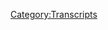 {{DEFAULTSORT:
    #_TRANSCRIPT_0883:More Like Jimmy Bore
}}{{Transcript
    | title         = [[883: More Like Jimmy Bore]]
    | caption       = [https://knowledgefight.libsyn.com/883-more-like-jimmy-bore Listen to this episode on Libsyn]
    | episodeNumber = [[883: More Like Jimmy Bore|883]]
    | length        = 02:09:57
}}

{{MessageBox
    | header     = Warning: Bot Generated Content
    | text       = This transcript was automatically generated by transcription software and likely contains many mistakes and misattributions. Please check the audio for definitive quotes, attribution, and context.
    | image      = N3yvass4myg91.webp
    | imagewidth = 50px
    | id         = warning
}}

{{TranscriptBlock
    | name      = Unknown Speaker
    | timestamp = 00:00:00.000
    | text      = N-N-N-N-N-N-N-Knowledge Fight
}}

{{TranscriptBlock
    | name      = Unknown Speaker
    | timestamp = 00:00:13.000
    | text      = Damn and Jordan, I am sweating.
}}

{{TranscriptBlock
    | name      = Unknown Speaker
    | timestamp = 00:00:18.000
    | text      = Knowledgefight.com, it's time to pray.
}}

{{TranscriptBlock
    | name      = Unknown Speaker
    | timestamp = 00:00:21.000
    | text      = I have great respect for Knowledgefight.
}}

{{TranscriptBlock
    | name      = Unknown Speaker
    | timestamp = 00:00:24.000
    | text      = Knowledgefight.
}}

{{TranscriptBlock
    | name      = Unknown Speaker
    | timestamp = 00:00:25.000
    | text      = I'm sick of them posing as if they're the good guys, saying we are the bad guys. Knowledgefight.
}}

{{TranscriptBlock
    | name      = Unknown Speaker
    | timestamp = 00:00:30.000
    | text      = Damn and Jordan, Knowledgefight.
}}

{{TranscriptBlock
    | name      = Unknown Speaker
    | timestamp = 00:00:32.000
    | text      = Riddle her, riddle her, riddle her.
}}

{{TranscriptBlock
    | name      = Unknown Speaker
    | timestamp = 00:00:35.000
    | text      = I need, I need money.
}}

{{TranscriptBlock
    | name      = Unknown Speaker
    | timestamp = 00:00:37.000
    | text      = Riddle her, riddle her, riddle her.
}}

{{TranscriptBlock
    | name      = Unknown Speaker
    | timestamp = 00:00:39.000
    | text      = Andy and Kansas, Andy and, Andy and,
}}

{{TranscriptBlock
    | name      = Unknown Speaker
    | timestamp = 00:00:42.000
    | text      = Stop it, Andy and, Andy and Kansas.
}}

{{TranscriptBlock
    | name      = Unknown Speaker
    | timestamp = 00:00:45.000
    | text      = Andy, Andy, it's time to pray.
}}

{{TranscriptBlock
    | name      = Unknown Speaker
    | timestamp = 00:00:47.000
    | text      = Andy and Kansas, you're on the air, thanks for holding us.
}}

{{TranscriptBlock
    | name      = Unknown Speaker
    | timestamp = 00:00:49.000
    | text      = Hello Alex, I'm a system caller, I'm a huge fan.
}}

{{TranscriptBlock
    | name      = Unknown Speaker
    | timestamp = 00:00:52.000
    | text      = I love your room.
}}

{{TranscriptBlock
    | name      = Unknown Speaker
    | timestamp = 00:00:53.000
    | text      = Knowledgefight.com
}}

{{TranscriptBlock
    | name      = Unknown Speaker
    | timestamp = 00:00:56.000
    | text      = Knowledgefight.com
}}

{{TranscriptBlock
    | name      = Unknown Speaker
    | timestamp = 00:00:58.000
    | text      = I love you.
}}

{{TranscriptBlock
    | name      = Unknown Speaker
    | timestamp = 00:00:59.000
    | text      = Hey everybody, welcome back to Knowledgefight, I'm Dan.
}}

{{TranscriptBlock
    | name      = Unknown Speaker
    | timestamp = 00:01:02.000
    | text      = I'm Jordan.
}}

{{TranscriptBlock
    | name      = Unknown Speaker
    | timestamp = 00:01:03.000
    | text      = We're a couple dudes, like to sit around, worship at the altar of Selene and talk a little bit about Alex Jones.
}}

{{TranscriptBlock
    | name      = Unknown Speaker
    | timestamp = 00:01:07.000
    | text      = Oh indeed we are, Dan.
}}

{{TranscriptBlock
    | name      = Unknown Speaker
    | timestamp = 00:01:08.000
    | text      = Jordan.
}}

{{TranscriptBlock
    | name      = Unknown Speaker
    | timestamp = 00:01:09.000
    | text      = Dan.
}}

{{TranscriptBlock
    | name      = Unknown Speaker
    | timestamp = 00:01:10.000
    | text      = Jordan.
}}

{{TranscriptBlock
    | name      = Unknown Speaker
    | timestamp = 00:01:11.000
    | text      = Quick question for ya.
}}

{{TranscriptBlock
    | name      = Unknown Speaker
    | timestamp = 00:01:12.000
    | text      = What's your bright spot today buddy?
}}

{{TranscriptBlock
    | name      = Unknown Speaker
    | timestamp = 00:01:13.000
    | text      = My bright spot today Jordan is, it's the new year.
}}

{{TranscriptBlock
    | name      = Unknown Speaker
    | timestamp = 00:01:15.000
    | text      = It is the new year.
}}

{{TranscriptBlock
    | name      = Unknown Speaker
    | timestamp = 00:01:17.000
    | text      = Happy new year everybody, we're recording this before the new year.
}}

{{TranscriptBlock
    | name      = Unknown Speaker
    | timestamp = 00:01:19.000
    | text      = That's true.
}}

{{TranscriptBlock
    | name      = Unknown Speaker
    | timestamp = 00:01:20.000
    | text      = We're gonna pretend it's the new year.
}}

{{TranscriptBlock
    | name      = Unknown Speaker
    | timestamp = 00:01:22.000
    | text      = Oh my god, I rang in the new year in style.
}}

{{TranscriptBlock
    | name      = Unknown Speaker
    | timestamp = 00:01:24.000
    | text      = Did you?
}}

{{TranscriptBlock
    | name      = Unknown Speaker
    | timestamp = 00:01:25.000
    | text      = I was at the bar at the top of the Aon Center, popping bottles of champagne with all the Chicago celebrities.
}}

{{TranscriptBlock
    | name      = Unknown Speaker
    | timestamp = 00:01:34.000
    | text      = What's the one, Dom?
}}

{{TranscriptBlock
    | name      = Unknown Speaker
    | timestamp = 00:01:35.000
    | text      = Vince Vaughn was there, Oprah was there.
}}

{{TranscriptBlock
    | name      = Unknown Speaker
    | timestamp = 00:01:37.000
    | text      = Dom Perignon.
}}

{{TranscriptBlock
    | name      = Unknown Speaker
    | timestamp = 00:01:38.000
    | text      = Yes.
}}

{{TranscriptBlock
    | name      = Unknown Speaker
    | timestamp = 00:01:39.000
    | text      = Flowing.
}}

{{TranscriptBlock
    | name      = Unknown Speaker
    | timestamp = 00:01:40.000
    | text      = Like, you know those, those champagne glass towers?
}}

{{TranscriptBlock
    | name      = Unknown Speaker
    | timestamp = 00:01:46.000
    | text      = Sure.
}}

{{TranscriptBlock
    | name      = Unknown Speaker
    | timestamp = 00:01:47.000
    | text      = Yes, yes.
}}

{{TranscriptBlock
    | name      = Unknown Speaker
    | timestamp = 00:01:48.000
    | text      = We had one of those things going.
}}

{{TranscriptBlock
    | name      = Unknown Speaker
    | timestamp = 00:01:49.000
    | text      = But it was never ending.
}}

{{TranscriptBlock
    | name      = Unknown Speaker
    | timestamp = 00:01:51.000
    | text      = Bottomless.
}}

{{TranscriptBlock
    | name      = Unknown Speaker
    | timestamp = 00:01:52.000
    | text      = Bottomless champagne tower.
}}

{{TranscriptBlock
    | name      = Unknown Speaker
    | timestamp = 00:01:53.000
    | text      = And everyone was bottomless.
}}

{{TranscriptBlock
    | name      = Unknown Speaker
    | timestamp = 00:01:55.000
    | text      = Everyone was bottomless?
}}

{{TranscriptBlock
    | name      = Unknown Speaker
    | timestamp = 00:01:56.000
    | text      = It was crazy.
}}

{{TranscriptBlock
    | name      = Unknown Speaker
    | timestamp = 00:01:57.000
    | text      = It was a bottomless party.
}}

{{TranscriptBlock
    | name      = Unknown Speaker
    | timestamp = 00:01:58.000
    | text      = It was a Bockenall, it was a Bockenall, bottomless, bottomless affair.
}}

{{TranscriptBlock
    | name      = Unknown Speaker
    | timestamp = 00:02:01.000
    | text      = The old triple B.
}}

{{TranscriptBlock
    | name      = Unknown Speaker
    | timestamp = 00:02:03.000
    | text      = Yeah.
}}

{{TranscriptBlock
    | name      = Unknown Speaker
    | timestamp = 00:02:04.000
    | text      = Bottomless Bockenall, bottomless affair.
}}

{{TranscriptBlock
    | name      = Unknown Speaker
    | timestamp = 00:02:05.000
    | text      = Ringing in the new year in style, no I didn't do anything I'm sure.
}}

{{TranscriptBlock
    | name      = Unknown Speaker
    | timestamp = 00:02:08.000
    | text      = No.
}}

{{TranscriptBlock
    | name      = Unknown Speaker
    | timestamp = 00:02:09.000
    | text      = At this point, I don't know, it's still in the future but I'm sure I did nothing.
}}

{{TranscriptBlock
    | name      = Unknown Speaker
    | timestamp = 00:02:12.000
    | text      = I, you know, we, my family has done a new thing now where we're starting to celebrate
}}

{{TranscriptBlock
    | name      = Unknown Speaker
    | timestamp = 00:02:16.000
    | text      = Christmas over new year.
}}

{{TranscriptBlock
    | name      = Unknown Speaker
    | timestamp = 00:02:18.000
    | text      = Sure, you mentioned that.
}}

{{TranscriptBlock
    | name      = Unknown Speaker
    | timestamp = 00:02:19.000
    | text      = Yeah, that way we can all ignore the new year holiday.
}}

{{TranscriptBlock
    | name      = Unknown Speaker
    | timestamp = 00:02:23.000
    | text      = And Christmas, sort of.
}}

{{TranscriptBlock
    | name      = Unknown Speaker
    | timestamp = 00:02:24.000
    | text      = Yeah, yeah, yeah.
}}

{{TranscriptBlock
    | name      = Unknown Speaker
    | timestamp = 00:02:25.000
    | text      = No, everybody goes to bed at like nine.
}}

{{TranscriptBlock
    | name      = Unknown Speaker
    | timestamp = 00:02:26.000
    | text      = It's great.
}}

{{TranscriptBlock
    | name      = Unknown Speaker
    | timestamp = 00:02:27.000
    | text      = Yeah.
}}

{{TranscriptBlock
    | name      = Unknown Speaker
    | timestamp = 00:02:28.000
    | text      = It was fun because you said, you mentioned a little bit after Christmas.
}}

{{TranscriptBlock
    | name      = Unknown Speaker
    | timestamp = 00:02:32.000
    | text      = Sure.
}}

{{TranscriptBlock
    | name      = Unknown Speaker
    | timestamp = 00:02:33.000
    | text      = They're like, it's been a little bit calm this year.
}}

{{TranscriptBlock
    | name      = Unknown Speaker
    | timestamp = 00:02:35.000
    | text      = And I was thinking to myself, yeah, that's probably because you're yet to do Christmas.
}}

{{TranscriptBlock
    | name      = Unknown Speaker
    | timestamp = 00:02:40.000
    | text      = Hey, not a whole lot's happened.
}}

{{TranscriptBlock
    | name      = Unknown Speaker
    | timestamp = 00:02:42.000
    | text      = It's been a pretty, pretty tame year.
}}

{{TranscriptBlock
    | name      = Unknown Speaker
    | timestamp = 00:02:44.000
    | text      = Yes.
}}

{{TranscriptBlock
    | name      = Unknown Speaker
    | timestamp = 00:02:45.000
    | text      = Nice.
}}

{{TranscriptBlock
    | name      = Unknown Speaker
    | timestamp = 00:02:46.000
    | text      = Give it a week.
}}

{{TranscriptBlock
    | name      = Unknown Speaker
    | timestamp = 00:02:47.000
    | text      = Absolutely.
}}

{{TranscriptBlock
    | name      = Unknown Speaker
    | timestamp = 00:02:48.000
    | text      = But yeah, I hope everyone had a good new year.
}}

{{TranscriptBlock
    | name      = Unknown Speaker
    | timestamp = 00:02:51.000
    | text      = And hey, you know, there's ultimate potential for this year.
}}

{{TranscriptBlock
    | name      = Unknown Speaker
    | timestamp = 00:02:56.000
    | text      = You know, we definitely have a feeling that things are going to be shit.
}}

{{TranscriptBlock
    | name      = Unknown Speaker
    | timestamp = 00:03:00.000
    | text      = Sure.
}}

{{TranscriptBlock
    | name      = Unknown Speaker
    | timestamp = 00:03:01.000
    | text      = 2024 election.
}}

{{TranscriptBlock
    | name      = Unknown Speaker
    | timestamp = 00:03:02.000
    | text      = It's trouble.
}}

{{TranscriptBlock
    | name      = Unknown Speaker
    | timestamp = 00:03:03.000
    | text      = Not good.
}}

{{TranscriptBlock
    | name      = Unknown Speaker
    | timestamp = 00:03:04.000
    | text      = Not good.
}}

{{TranscriptBlock
    | name      = Unknown Speaker
    | timestamp = 00:03:05.000
    | text      = Primaries weeks away.
}}

{{TranscriptBlock
    | name      = Unknown Speaker
    | timestamp = 00:03:06.000
    | text      = Could be an issue.
}}

{{TranscriptBlock
    | name      = Unknown Speaker
    | timestamp = 00:03:07.000
    | text      = Yes.
}}

{{TranscriptBlock
    | name      = Unknown Speaker
    | timestamp = 00:03:08.000
    | text      = Yeah.
}}

{{TranscriptBlock
    | name      = Unknown Speaker
    | timestamp = 00:03:09.000
    | text      = We're in for it.
}}

{{TranscriptBlock
    | name      = Unknown Speaker
    | timestamp = 00:03:10.000
    | text      = But maybe, maybe we can hold onto a little bit of that optimism that comes along with
}}

{{TranscriptBlock
    | name      = Unknown Speaker
    | timestamp = 00:03:14.000
    | text      = the new year every year.
}}

{{TranscriptBlock
    | name      = Unknown Speaker
    | timestamp = 00:03:15.000
    | text      = We can feel it for a minute, even if we have to let it go.
}}

{{TranscriptBlock
    | name      = Unknown Speaker
    | timestamp = 00:03:18.000
    | text      = Right.
}}

{{TranscriptBlock
    | name      = Unknown Speaker
    | timestamp = 00:03:19.000
    | text      = You know, just, just, just grasp some of the, what, what can happen as opposed to what's
}}

{{TranscriptBlock
    | name      = Unknown Speaker
    | timestamp = 00:03:23.000
    | text      = probably going to happen.
}}

{{TranscriptBlock
    | name      = Unknown Speaker
    | timestamp = 00:03:24.000
    | text      = Think about something.
}}

{{TranscriptBlock
    | name      = Unknown Speaker
    | timestamp = 00:03:25.000
    | text      = Think, well, what's a good thing that happened in 2023?
}}

{{TranscriptBlock
    | name      = Unknown Speaker
    | timestamp = 00:03:27.000
    | text      = One good thing and then just roll it into 2024.
}}

{{TranscriptBlock
    | name      = Unknown Speaker
    | timestamp = 00:03:31.000
    | text      = You know, cause listen, we're all going to watch everything crumble, but if you got one
}}

{{TranscriptBlock
    | name      = Unknown Speaker
    | timestamp = 00:03:34.000
    | text      = good thing, roll it into the next year.
}}

{{TranscriptBlock
    | name      = Unknown Speaker
    | timestamp = 00:03:36.000
    | text      = Find that one good thing, boil down the energy of it and make it your, uh, steez for 2024.
}}

{{TranscriptBlock
    | name      = Unknown Speaker
    | timestamp = 00:03:43.000
    | text      = Put it on your face like war paint and walk down the streets.
}}

{{TranscriptBlock
    | name      = Unknown Speaker
    | timestamp = 00:03:46.500
    | text      = Yeah.
}}

{{TranscriptBlock
    | name      = Unknown Speaker
    | timestamp = 00:03:47.500
    | text      = Something like that.
}}

{{TranscriptBlock
    | name      = Unknown Speaker
    | timestamp = 00:03:48.500
    | text      = Yeah.
}}

{{TranscriptBlock
    | name      = Unknown Speaker
    | timestamp = 00:03:49.500
    | text      = So what's your bright spot?
}}

{{TranscriptBlock
    | name      = Unknown Speaker
    | timestamp = 00:03:50.500
    | text      = Uh, my bright spot is tennis!
}}

{{TranscriptBlock
    | name      = Unknown Speaker
    | timestamp = 00:03:51.500
    | text      = Oh, it's been a while.
}}

{{TranscriptBlock
    | name      = Unknown Speaker
    | timestamp = 00:03:52.740
    | text      = It has been a while.
}}

{{TranscriptBlock
    | name      = Unknown Speaker
    | timestamp = 00:03:53.740
    | text      = The new season, 2024 season starts tomorrow.
}}

{{TranscriptBlock
    | name      = Unknown Speaker
    | timestamp = 00:03:58.139
    | text      = You just said something very interesting.
}}

{{TranscriptBlock
    | name      = Unknown Speaker
    | timestamp = 00:03:59.599
    | text      = What's that?
}}

{{TranscriptBlock
    | name      = Unknown Speaker
    | timestamp = 00:04:00.599
    | text      = I didn't realize they had a season.
}}

{{TranscriptBlock
    | name      = Unknown Speaker
    | timestamp = 00:04:01.599
    | text      = Yeah, they have a season.
}}

{{TranscriptBlock
    | name      = Unknown Speaker
    | timestamp = 00:04:02.599
    | text      = Okay.
}}

{{TranscriptBlock
    | name      = Unknown Speaker
    | timestamp = 00:04:03.599
    | text      = I mean, it's, it's harder for you to have a season if you're sports global on account
}}

{{TranscriptBlock
    | name      = Unknown Speaker
    | timestamp = 00:04:07.000
    | text      = of the seasons are always happening.
}}

{{TranscriptBlock
    | name      = Unknown Speaker
    | timestamp = 00:04:09.000
    | text      = Sure.
}}

{{TranscriptBlock
    | name      = Unknown Speaker
    | timestamp = 00:04:10.000
    | text      = Right.
}}

{{TranscriptBlock
    | name      = Unknown Speaker
    | timestamp = 00:04:11.000
    | text      = So, and it's something that could be played indoors and outdoors.
}}

{{TranscriptBlock
    | name      = Unknown Speaker
    | timestamp = 00:04:12.400
    | text      = Right.
}}

{{TranscriptBlock
    | name      = Unknown Speaker
    | timestamp = 00:04:13.400
    | text      = And it just doesn't, it doesn't feel the same as like, I know the NBA has a season.
}}

{{TranscriptBlock
    | name      = Unknown Speaker
    | timestamp = 00:04:16.600
    | text      = Right.
}}

{{TranscriptBlock
    | name      = Unknown Speaker
    | timestamp = 00:04:17.600
    | text      = No, the NHL, MLB, they all have seasons.
}}

{{TranscriptBlock
    | name      = Unknown Speaker
    | timestamp = 00:04:19.600
    | text      = Sure.
}}

{{TranscriptBlock
    | name      = Unknown Speaker
    | timestamp = 00:04:20.600
    | text      = Just doesn't feel right to me that tennis has a season.
}}

{{TranscriptBlock
    | name      = Unknown Speaker
    | timestamp = 00:04:22.199
    | text      = Yeah.
}}

{{TranscriptBlock
    | name      = Unknown Speaker
    | timestamp = 00:04:23.199
    | text      = I mean, it's not really a season so much as like at the end of the year they take about
}}

{{TranscriptBlock
    | name      = Unknown Speaker
    | timestamp = 00:04:25.800
    | text      = a month off.
}}

{{TranscriptBlock
    | name      = Unknown Speaker
    | timestamp = 00:04:26.800
    | text      = Yeah.
}}

{{TranscriptBlock
    | name      = Unknown Speaker
    | timestamp = 00:04:27.800
    | text      = Yeah.
}}

{{TranscriptBlock
    | name      = Unknown Speaker
    | timestamp = 00:04:28.800
    | text      = So it's, you know, it's like school has a summer.
}}

{{TranscriptBlock
    | name      = Unknown Speaker
    | timestamp = 00:04:30.439
    | text      = It's more like that.
}}

{{TranscriptBlock
    | name      = Unknown Speaker
    | timestamp = 00:04:31.680
    | text      = It's a circuit.
}}

{{TranscriptBlock
    | name      = Unknown Speaker
    | timestamp = 00:04:32.680
    | text      = It is a circuit.
}}

{{TranscriptBlock
    | name      = Unknown Speaker
    | timestamp = 00:04:33.680
    | text      = That's the other part of it too, is that like, it's not teams that all play.
}}

{{TranscriptBlock
    | name      = Unknown Speaker
    | timestamp = 00:04:37.519
    | text      = Yeah.
}}

{{TranscriptBlock
    | name      = Unknown Speaker
    | timestamp = 00:04:38.519
    | text      = You have to qualify for things and it's individual.
}}

{{TranscriptBlock
    | name      = Unknown Speaker
    | timestamp = 00:04:40.899
    | text      = That makes it more difficult to put my head into a season.
}}

{{TranscriptBlock
    | name      = Unknown Speaker
    | timestamp = 00:04:43.399
    | text      = Yeah.
}}

{{TranscriptBlock
    | name      = Unknown Speaker
    | timestamp = 00:04:44.399
    | text      = It is a little bit strange like that.
}}

{{TranscriptBlock
    | name      = Unknown Speaker
    | timestamp = 00:04:45.399
    | text      = So how do we kick it off?
}}

{{TranscriptBlock
    | name      = Unknown Speaker
    | timestamp = 00:04:47.160
    | text      = Brisbane in Australia.
}}

{{TranscriptBlock
    | name      = Unknown Speaker
    | timestamp = 00:04:50.220
    | text      = You know who's coming back, my man?
}}

{{TranscriptBlock
    | name      = Unknown Speaker
    | timestamp = 00:04:52.720
    | text      = Djokovic.
}}

{{TranscriptBlock
    | name      = Unknown Speaker
    | timestamp = 00:04:53.720
    | text      = Rafael Nadal.
}}

{{TranscriptBlock
    | name      = Unknown Speaker
    | timestamp = 00:04:54.720
    | text      = Rafa.
}}

{{TranscriptBlock
    | name      = Unknown Speaker
    | timestamp = 00:04:55.720
    | text      = Spent a year out with an injury, 37 years old.
}}

{{TranscriptBlock
    | name      = Unknown Speaker
    | timestamp = 00:05:00.720
    | text      = Man's only got one year left.
}}

{{TranscriptBlock
    | name      = Unknown Speaker
    | timestamp = 00:05:02.360
    | text      = This is his retirement tour.
}}

{{TranscriptBlock
    | name      = Unknown Speaker
    | timestamp = 00:05:05.279
    | text      = What a story we have unfolding in front of us.
}}

{{TranscriptBlock
    | name      = Unknown Speaker
    | timestamp = 00:05:07.279
    | text      = What a year it's going to be.
}}

{{TranscriptBlock
    | name      = Unknown Speaker
    | timestamp = 00:05:08.279
    | text      = Right?
}}

{{TranscriptBlock
    | name      = Unknown Speaker
    | timestamp = 00:05:09.279
    | text      = He's going to win his 15th French Open and then hopefully he'll be installed as the final
}}

{{TranscriptBlock
    | name      = Unknown Speaker
    | timestamp = 00:05:14.199
    | text      = boss of the French Open, like in Mortal Kombat.
}}

{{TranscriptBlock
    | name      = Unknown Speaker
    | timestamp = 00:05:16.800
    | text      = Right.
}}

{{TranscriptBlock
    | name      = Unknown Speaker
    | timestamp = 00:05:17.800
    | text      = He's the Shao Kahn of the French Open.
}}

{{TranscriptBlock
    | name      = Unknown Speaker
    | timestamp = 00:05:19.839
    | text      = Unless of course Alcatraz kicks his ass.
}}

{{TranscriptBlock
    | name      = Unknown Speaker
    | timestamp = 00:05:22.199
    | text      = No, no, no, no.
}}

{{TranscriptBlock
    | name      = Unknown Speaker
    | timestamp = 00:05:23.819
    | text      = That won't happen.
}}

{{TranscriptBlock
    | name      = Unknown Speaker
    | timestamp = 00:05:24.819
    | text      = No?
}}

{{TranscriptBlock
    | name      = Unknown Speaker
    | timestamp = 00:05:25.819
    | text      = Nobody will kick his ass at the French Open until he's dead.
}}

{{TranscriptBlock
    | name      = Unknown Speaker
    | timestamp = 00:05:29.040
    | text      = Honestly, if you removed one leg, no one would kick his ass.
}}

{{TranscriptBlock
    | name      = Unknown Speaker
    | timestamp = 00:05:33.560
    | text      = It would be an honorable fight.
}}

{{TranscriptBlock
    | name      = Unknown Speaker
    | timestamp = 00:05:36.040
    | text      = But hasn't he lost to like other people?
}}

{{TranscriptBlock
    | name      = Unknown Speaker
    | timestamp = 00:05:38.319
    | text      = He's also like Djokovic.
}}

{{TranscriptBlock
    | name      = Unknown Speaker
    | timestamp = 00:05:39.759
    | text      = He's lost twice out of 120 tries.
}}

{{TranscriptBlock
    | name      = Unknown Speaker
    | timestamp = 00:05:43.600
    | text      = At the French Open?
}}

{{TranscriptBlock
    | name      = Unknown Speaker
    | timestamp = 00:05:44.600
    | text      = Yeah.
}}

{{TranscriptBlock
    | name      = Unknown Speaker
    | timestamp = 00:05:45.600
    | text      = Okay.
}}

{{TranscriptBlock
    | name      = Unknown Speaker
    | timestamp = 00:05:46.600
    | text      = That's why he's won more French Opens than anyone ever by a wide margin.
}}

{{TranscriptBlock
    | name      = Unknown Speaker
    | timestamp = 00:05:50.439
    | text      = But that's not the whole season.
}}

{{TranscriptBlock
    | name      = Unknown Speaker
    | timestamp = 00:05:51.720
    | text      = That's just the French Open.
}}

{{TranscriptBlock
    | name      = Unknown Speaker
    | timestamp = 00:05:52.720
    | text      = No, that's just one tournament.
}}

{{TranscriptBlock
    | name      = Unknown Speaker
    | timestamp = 00:05:53.720
    | text      = That's what I'm saying.
}}

{{TranscriptBlock
    | name      = Unknown Speaker
    | timestamp = 00:05:54.720
    | text      = So he's real good there.
}}

{{TranscriptBlock
    | name      = Unknown Speaker
    | timestamp = 00:05:55.720
    | text      = He's the best beyond any, like nobody has ever been better at a thing than Rafa is at
}}

{{TranscriptBlock
    | name      = Unknown Speaker
    | timestamp = 00:06:02.300
    | text      = playing tennis at Roland Garros.
}}

{{TranscriptBlock
    | name      = Unknown Speaker
    | timestamp = 00:06:04.199
    | text      = Have we figured out what it is?
}}

{{TranscriptBlock
    | name      = Unknown Speaker
    | timestamp = 00:06:05.399
    | text      = Is it the air?
}}

{{TranscriptBlock
    | name      = Unknown Speaker
    | timestamp = 00:06:06.399
    | text      = Is it the French air?
}}

{{TranscriptBlock
    | name      = Unknown Speaker
    | timestamp = 00:06:07.399
    | text      = It's the clay.
}}

{{TranscriptBlock
    | name      = Unknown Speaker
    | timestamp = 00:06:08.399
    | text      = It's the clay because nobody works harder than Rafa, and nobody hits a higher topspin
}}

{{TranscriptBlock
    | name      = Unknown Speaker
    | timestamp = 00:06:13.920
    | text      = forehand than Rafa, and that just drives, like breaks you down.
}}

{{TranscriptBlock
    | name      = Unknown Speaker
    | timestamp = 00:06:17.839
    | text      = So a good Rafa match at Roland Garros will look like that.
}}

{{TranscriptBlock
    | name      = Unknown Speaker
    | timestamp = 00:06:21.279
    | text      = It'll look like this.
}}

{{TranscriptBlock
    | name      = Unknown Speaker
    | timestamp = 00:06:22.279
    | text      = It'll be like 7-6, the other person won the first set.
}}

{{TranscriptBlock
    | name      = Unknown Speaker
    | timestamp = 00:06:24.959
    | text      = Holy shit, Rafa's in trouble.
}}

{{TranscriptBlock
    | name      = Unknown Speaker
    | timestamp = 00:06:26.560
    | text      = Then it's 6-4.
}}

{{TranscriptBlock
    | name      = Unknown Speaker
    | timestamp = 00:06:27.560
    | text      = Then it's 6-0, 6-0.
}}

{{TranscriptBlock
    | name      = Unknown Speaker
    | timestamp = 00:06:28.560
    | text      = It's just deteriorating.
}}

{{TranscriptBlock
    | name      = Unknown Speaker
    | timestamp = 00:06:30.439
    | text      = He just breaks you down.
}}

{{TranscriptBlock
    | name      = Unknown Speaker
    | timestamp = 00:06:31.639
    | text      = Yeah, you can't fight back.
}}

{{TranscriptBlock
    | name      = Unknown Speaker
    | timestamp = 00:06:33.480
    | text      = Okay.
}}

{{TranscriptBlock
    | name      = Unknown Speaker
    | timestamp = 00:06:34.480
    | text      = He should only play on clay.
}}

{{TranscriptBlock
    | name      = Unknown Speaker
    | timestamp = 00:06:35.480
    | text      = That's what I'm saying until he's 80 years old.
}}

{{TranscriptBlock
    | name      = Unknown Speaker
    | timestamp = 00:06:38.360
    | text      = He's Shao Kahn at the French Open.
}}

{{TranscriptBlock
    | name      = Unknown Speaker
    | timestamp = 00:06:40.120
    | text      = Right.
}}

{{TranscriptBlock
    | name      = Unknown Speaker
    | timestamp = 00:06:41.120
    | text      = Yep.
}}

{{TranscriptBlock
    | name      = Unknown Speaker
    | timestamp = 00:06:42.120
    | text      = Well, I wish you a good season.
}}

{{TranscriptBlock
    | name      = Unknown Speaker
    | timestamp = 00:06:43.120
    | text      = I'm excited.
}}

{{TranscriptBlock
    | name      = Unknown Speaker
    | timestamp = 00:06:44.120
    | text      = Well, I look forward to hearing a bit more about that in the coming months.
}}

{{TranscriptBlock
    | name      = Unknown Speaker
    | timestamp = 00:06:47.680
    | text      = If you don't, it's not going to go well for Rafa then.
}}

{{TranscriptBlock
    | name      = Unknown Speaker
    | timestamp = 00:06:49.920
    | text      = Yeah.
}}

{{TranscriptBlock
    | name      = Unknown Speaker
    | timestamp = 00:06:50.920
    | text      = So Jordan, today we have an episode to go over, and we're going to go off the beaten
}}

{{TranscriptBlock
    | name      = Unknown Speaker
    | timestamp = 00:06:54.360
    | text      = path a tiny bit to start the new year off, and we'll get down to business on what that
}}

{{TranscriptBlock
    | name      = Unknown Speaker
    | timestamp = 00:06:59.560
    | text      = means exactly after we say hello to some new wonks.
}}

{{TranscriptBlock
    | name      = Unknown Speaker
    | timestamp = 00:07:02.439
    | text      = Oh, that's a great idea.
}}

{{TranscriptBlock
    | name      = Unknown Speaker
    | timestamp = 00:07:03.439
    | text      = First, shamelessly star-fucking Dan's transition game.
}}

{{TranscriptBlock
    | name      = Unknown Speaker
    | timestamp = 00:07:06.160
    | text      = Thank you so much.
}}

{{TranscriptBlock
    | name      = Unknown Speaker
    | timestamp = 00:07:07.160
    | text      = You are now a policy wonk.
}}

{{TranscriptBlock
    | name      = Unknown Speaker
    | timestamp = 00:07:08.160
    | text      = I'm a policy wonk.
}}

{{TranscriptBlock
    | name      = Unknown Speaker
    | timestamp = 00:07:09.160
    | text      = Thank you very much.
}}

{{TranscriptBlock
    | name      = Unknown Speaker
    | timestamp = 00:07:10.160
    | text      = My transition game is like Break Your Ankles.
}}

{{TranscriptBlock
    | name      = Unknown Speaker
    | timestamp = 00:07:11.879
    | text      = Yeah.
}}

{{TranscriptBlock
    | name      = Unknown Speaker
    | timestamp = 00:07:12.879
    | text      = A crossover.
}}

{{TranscriptBlock
    | name      = Unknown Speaker
    | timestamp = 00:07:13.879
    | text      = Absolutely.
}}

{{TranscriptBlock
    | name      = Unknown Speaker
    | timestamp = 00:07:14.879
    | text      = I'm like Iverson.
}}

{{TranscriptBlock
    | name      = Unknown Speaker
    | timestamp = 00:07:15.879
    | text      = You have no idea when it's coming.
}}

{{TranscriptBlock
    | name      = Unknown Speaker
    | timestamp = 00:07:16.879
    | text      = Right.
}}

{{TranscriptBlock
    | name      = Unknown Speaker
    | timestamp = 00:07:17.879
    | text      = But it's so smooth.
}}

{{TranscriptBlock
    | name      = Unknown Speaker
    | timestamp = 00:07:18.879
    | text      = Ooh.
}}

{{TranscriptBlock
    | name      = Unknown Speaker
    | timestamp = 00:07:19.879
    | text      = And then your ankles are broken.
}}

{{TranscriptBlock
    | name      = Unknown Speaker
    | timestamp = 00:07:20.879
    | text      = And then we're off on a new topic.
}}

{{TranscriptBlock
    | name      = Unknown Speaker
    | timestamp = 00:07:21.879
    | text      = Next, Ebal Shishi Ping.
}}

{{TranscriptBlock
    | name      = Unknown Speaker
    | timestamp = 00:07:23.620
    | text      = Thank you so much.
}}

{{TranscriptBlock
    | name      = Unknown Speaker
    | timestamp = 00:07:24.620
    | text      = You are now a policy wonk.
}}

{{TranscriptBlock
    | name      = Unknown Speaker
    | timestamp = 00:07:25.620
    | text      = I'm a policy wonk.
}}

{{TranscriptBlock
    | name      = Unknown Speaker
    | timestamp = 00:07:26.620
    | text      = Thank you very much.
}}

{{TranscriptBlock
    | name      = Unknown Speaker
    | timestamp = 00:07:27.620
    | text      = Next, Big Steve P. Thank you so much.
}}

{{TranscriptBlock
    | name      = Unknown Speaker
    | timestamp = 00:07:29.279
    | text      = You are now a policy wonk.
}}

{{TranscriptBlock
    | name      = Unknown Speaker
    | timestamp = 00:07:30.399
    | text      = I'm a policy wonk.
}}

{{TranscriptBlock
    | name      = Unknown Speaker
    | timestamp = 00:07:31.399
    | text      = Thank you very much.
}}

{{TranscriptBlock
    | name      = Unknown Speaker
    | timestamp = 00:07:32.399
    | text      = Thank you.
}}

{{TranscriptBlock
    | name      = Unknown Speaker
    | timestamp = 00:07:33.399
    | text      = I'm not Steve Potanik's larger version or father.
}}

{{TranscriptBlock
    | name      = Unknown Speaker
    | timestamp = 00:07:36.199
    | text      = OK.
}}

{{TranscriptBlock
    | name      = Unknown Speaker
    | timestamp = 00:07:37.199
    | text      = No.
}}

{{TranscriptBlock
    | name      = Unknown Speaker
    | timestamp = 00:07:38.199
    | text      = I'm not convinced.
}}

{{TranscriptBlock
    | name      = Unknown Speaker
    | timestamp = 00:07:39.199
    | text      = Next, Jordan.
}}

{{TranscriptBlock
    | name      = Unknown Speaker
    | timestamp = 00:07:40.199
    | text      = Check out Sleep Token.
}}

{{TranscriptBlock
    | name      = Unknown Speaker
    | timestamp = 00:07:41.199
    | text      = Mogwai with Stank.
}}

{{TranscriptBlock
    | name      = Unknown Speaker
    | timestamp = 00:07:42.199
    | text      = Thank you so much.
}}

{{TranscriptBlock
    | name      = Unknown Speaker
    | timestamp = 00:07:43.199
    | text      = You are now a policy wonk.
}}

{{TranscriptBlock
    | name      = Unknown Speaker
    | timestamp = 00:07:44.199
    | text      = I'm a policy wonk.
}}

{{TranscriptBlock
    | name      = Unknown Speaker
    | timestamp = 00:07:45.199
    | text      = Thank you very much.
}}

{{TranscriptBlock
    | name      = Unknown Speaker
    | timestamp = 00:07:46.199
    | text      = Thank you.
}}

{{TranscriptBlock
    | name      = Unknown Speaker
    | timestamp = 00:07:47.199
    | text      = And it only took Baylor and Kyle 800 episodes to become policy wonks.
}}

{{TranscriptBlock
    | name      = Unknown Speaker
    | timestamp = 00:07:49.459
    | text      = Thank you so much.
}}

{{TranscriptBlock
    | name      = Unknown Speaker
    | timestamp = 00:07:50.459
    | text      = You are now a policy wonk.
}}

{{TranscriptBlock
    | name      = Unknown Speaker
    | timestamp = 00:07:51.459
    | text      = I'm a policy wonk.
}}

{{TranscriptBlock
    | name      = Unknown Speaker
    | timestamp = 00:07:52.459
    | text      = Thank you very much.
}}

{{TranscriptBlock
    | name      = Unknown Speaker
    | timestamp = 00:07:53.459
    | text      = And we got a technocrat in the mix, Jordan.
}}

{{TranscriptBlock
    | name      = Unknown Speaker
    | timestamp = 00:07:54.459
    | text      = Ooh.
}}

{{TranscriptBlock
    | name      = Unknown Speaker
    | timestamp = 00:07:55.459
    | text      = Just looking at this, I can tell this is a prank.
}}

{{TranscriptBlock
    | name      = Unknown Speaker
    | timestamp = 00:07:57.720
    | text      = Appreciate it nonetheless, but I apologize.
}}

{{TranscriptBlock
    | name      = Unknown Speaker
    | timestamp = 00:08:02.540
    | text      = I apologize about everything that I'm about to say.
}}

{{TranscriptBlock
    | name      = Unknown Speaker
    | timestamp = 00:08:05.399
    | text      = Here we go.
}}

{{TranscriptBlock
    | name      = Unknown Speaker
    | timestamp = 00:08:06.399
    | text      = Thank you so much to Gratis Paa Fodl Sabegan Britta Kristinel Enflo.
}}

{{TranscriptBlock
    | name      = Unknown Speaker
    | timestamp = 00:08:13.100
    | text      = Thank you so much.
}}

{{TranscriptBlock
    | name      = Unknown Speaker
    | timestamp = 00:08:14.100
    | text      = You are now a technocrat.
}}

{{TranscriptBlock
    | name      = Unknown Speaker
    | timestamp = 00:08:15.100
    | text      = I'm a policy wonk.
}}

{{TranscriptBlock
    | name      = Unknown Speaker
    | timestamp = 00:08:16.100
    | text      = Four stars.
}}

{{TranscriptBlock
    | name      = Unknown Speaker
    | timestamp = 00:08:17.100
    | text      = Go home to your mother and tell her you're brilliant.
}}

{{TranscriptBlock
    | name      = Unknown Speaker
    | timestamp = 00:08:18.600
    | text      = Someone, someone sodomite sent me a bucket of poop.
}}

{{TranscriptBlock
    | name      = Unknown Speaker
    | timestamp = 00:08:21.079
    | text      = Daddy shark.
}}

{{TranscriptBlock
    | name      = Unknown Speaker
    | timestamp = 00:08:22.079
    | text      = Bomp, bomp, bomp, bomp, bomp.
}}

{{TranscriptBlock
    | name      = Unknown Speaker
    | timestamp = 00:08:23.480
    | text      = Jar Jar Binks has a Caribbean black accent.
}}

{{TranscriptBlock
    | name      = Unknown Speaker
    | timestamp = 00:08:27.959
    | text      = He's a loser little, little titty baby.
}}

{{TranscriptBlock
    | name      = Unknown Speaker
    | timestamp = 00:08:30.920
    | text      = I don't want to hate black people.
}}

{{TranscriptBlock
    | name      = Unknown Speaker
    | timestamp = 00:08:32.559
    | text      = I renounce Jesus Christ.
}}

{{TranscriptBlock
    | name      = Unknown Speaker
    | timestamp = 00:08:34.480
    | text      = Some other language.
}}

{{TranscriptBlock
    | name      = Unknown Speaker
    | timestamp = 00:08:35.480
    | text      = Ah, that was a happy birthday in Swedish.
}}

{{TranscriptBlock
    | name      = Unknown Speaker
    | timestamp = 00:08:37.919
    | text      = In Swedish?
}}

{{TranscriptBlock
    | name      = Unknown Speaker
    | timestamp = 00:08:38.919
    | text      = Yes.
}}

{{TranscriptBlock
    | name      = Unknown Speaker
    | timestamp = 00:08:39.919
    | text      = You wished, uh, you wish somebody happy birthday?
}}

{{TranscriptBlock
    | name      = Unknown Speaker
    | timestamp = 00:08:41.200
    | text      = Well, happy birthday.
}}

{{TranscriptBlock
    | name      = Unknown Speaker
    | timestamp = 00:08:42.200
    | text      = Yes.
}}

{{TranscriptBlock
    | name      = Unknown Speaker
    | timestamp = 00:08:43.200
    | text      = I, um, yeah, I get worried when there are, uh, uh, longer foreign words.
}}

{{TranscriptBlock
    | name      = Unknown Speaker
    | timestamp = 00:08:47.120
    | text      = Sure.
}}

{{TranscriptBlock
    | name      = Unknown Speaker
    | timestamp = 00:08:48.120
    | text      = No, I, I, I vet the foreign words to make sure that you are not saying something offensive.
}}

{{TranscriptBlock
    | name      = Unknown Speaker
    | timestamp = 00:08:51.799
    | text      = Sure.
}}

{{TranscriptBlock
    | name      = Unknown Speaker
    | timestamp = 00:08:52.799
    | text      = Yeah.
}}

{{TranscriptBlock
    | name      = Unknown Speaker
    | timestamp = 00:08:53.799
    | text      = I mean, I could be forgiven since I don't really know what I'm looking at, but it is
}}

{{TranscriptBlock
    | name      = Unknown Speaker
    | timestamp = 00:08:56.519
    | text      = good that you're doing some, uh, I mean, this is recorded.
}}

{{TranscriptBlock
    | name      = Unknown Speaker
    | timestamp = 00:08:59.799
    | text      = You could be forgiven in a regular conversation, but once it's recorded, then 10 years goes
}}

{{TranscriptBlock
    | name      = Unknown Speaker
    | timestamp = 00:09:03.960
    | text      = by.
}}

{{TranscriptBlock
    | name      = Unknown Speaker
    | timestamp = 00:09:04.960
    | text      = Who knows?
}}

{{TranscriptBlock
    | name      = Unknown Speaker
    | timestamp = 00:09:05.960
    | text      = People are throwing this out at you all the time.
}}

{{TranscriptBlock
    | name      = Unknown Speaker
    | timestamp = 00:09:07.279
    | text      = I like, I like that you did some screening of the Swedish happy birthday message and
}}

{{TranscriptBlock
    | name      = Unknown Speaker
    | timestamp = 00:09:12.480
    | text      = yet somehow e-bill chichi pings made it through.
}}

{{TranscriptBlock
    | name      = Unknown Speaker
    | timestamp = 00:09:14.759
    | text      = Oh no, that one's staying in.
}}

{{TranscriptBlock
    | name      = Unknown Speaker
    | timestamp = 00:09:17.120
    | text      = This speaks poorly of your editorial process.
}}

{{TranscriptBlock
    | name      = Unknown Speaker
    | timestamp = 00:09:19.720
    | text      = I know, it's cause you can spell it.
}}

{{TranscriptBlock
    | name      = Unknown Speaker
    | timestamp = 00:09:21.399
    | text      = E-bill?
}}

{{TranscriptBlock
    | name      = Unknown Speaker
    | timestamp = 00:09:22.399
    | text      = Mm-hmm.
}}

{{TranscriptBlock
    | name      = Unknown Speaker
    | timestamp = 00:09:23.399
    | text      = Nah, there you go.
}}

{{TranscriptBlock
    | name      = Unknown Speaker
    | timestamp = 00:09:24.399
    | text      = She, she?
}}

{{TranscriptBlock
    | name      = Unknown Speaker
    | timestamp = 00:09:25.399
    | text      = That's two she's.
}}

{{TranscriptBlock
    | name      = Unknown Speaker
    | timestamp = 00:09:26.399
    | text      = Right.
}}

{{TranscriptBlock
    | name      = Unknown Speaker
    | timestamp = 00:09:27.399
    | text      = Yep.
}}

{{TranscriptBlock
    | name      = Unknown Speaker
    | timestamp = 00:09:28.399
    | text      = Okay.
}}

{{TranscriptBlock
    | name      = Unknown Speaker
    | timestamp = 00:09:29.399
    | text      = Um, we are starting off the year with something that I feel like is addressing an issue with
}}

{{TranscriptBlock
    | name      = Unknown Speaker
    | timestamp = 00:09:35.279
    | text      = our show.
}}

{{TranscriptBlock
    | name      = Unknown Speaker
    | timestamp = 00:09:36.279
    | text      = Okay.
}}

{{TranscriptBlock
    | name      = Unknown Speaker
    | timestamp = 00:09:37.279
    | text      = I think we have a problem.
}}

{{TranscriptBlock
    | name      = Unknown Speaker
    | timestamp = 00:09:38.279
    | text      = All right.
}}

{{TranscriptBlock
    | name      = Unknown Speaker
    | timestamp = 00:09:39.279
    | text      = And that problem is embodied by the lack of project Camelot.
}}

{{TranscriptBlock
    | name      = Unknown Speaker
    | timestamp = 00:09:43.360
    | text      = You're not wrong.
}}

{{TranscriptBlock
    | name      = Unknown Speaker
    | timestamp = 00:09:45.179
    | text      = I think that there was a balance perhaps that came in the form of Alex coverage and then
}}

{{TranscriptBlock
    | name      = Unknown Speaker
    | timestamp = 00:09:52.899
    | text      = something else that wasn't Alex.
}}

{{TranscriptBlock
    | name      = Unknown Speaker
    | timestamp = 00:09:54.759
    | text      = Yes.
}}

{{TranscriptBlock
    | name      = Unknown Speaker
    | timestamp = 00:09:55.759
    | text      = And I think we ruined the fun of project Camelot.
}}

{{TranscriptBlock
    | name      = Unknown Speaker
    | timestamp = 00:09:59.120
    | text      = I think project Camelot ruined the fun of project Camelot.
}}

{{TranscriptBlock
    | name      = Unknown Speaker
    | timestamp = 00:10:01.600
    | text      = We played a small role in making it so I don't feel like we should cover it anymore.
}}

{{TranscriptBlock
    | name      = Unknown Speaker
    | timestamp = 00:10:07.120
    | text      = That's fair.
}}

{{TranscriptBlock
    | name      = Unknown Speaker
    | timestamp = 00:10:08.120
    | text      = But Carrie did a lot of it too.
}}

{{TranscriptBlock
    | name      = Unknown Speaker
    | timestamp = 00:10:09.120
    | text      = Carrie Cassidy did a lot of it herself.
}}

{{TranscriptBlock
    | name      = Unknown Speaker
    | timestamp = 00:10:10.919
    | text      = Groundwork is there.
}}

{{TranscriptBlock
    | name      = Unknown Speaker
    | timestamp = 00:10:11.919
    | text      = Yeah.
}}

{{TranscriptBlock
    | name      = Unknown Speaker
    | timestamp = 00:10:12.919
    | text      = Yeah.
}}

{{TranscriptBlock
    | name      = Unknown Speaker
    | timestamp = 00:10:13.919
    | text      = So that is, you know, that isn't a piece that is no longer there.
}}

{{TranscriptBlock
    | name      = Unknown Speaker
    | timestamp = 00:10:17.720
    | text      = And a lot of things that I feel like we could try to do or have done in the past just don't
}}

{{TranscriptBlock
    | name      = Unknown Speaker
    | timestamp = 00:10:23.200
    | text      = work.
}}

{{TranscriptBlock
    | name      = Unknown Speaker
    | timestamp = 00:10:24.200
    | text      = Jim Baker had a stroke and it's not fun to cover him anymore.
}}

{{TranscriptBlock
    | name      = Unknown Speaker
    | timestamp = 00:10:26.759
    | text      = It's not fun.
}}

{{TranscriptBlock
    | name      = Unknown Speaker
    | timestamp = 00:10:27.759
    | text      = It's really a bummer.
}}

{{TranscriptBlock
    | name      = Unknown Speaker
    | timestamp = 00:10:29.519
    | text      = A number of other shows, I just don't, I don't know if they have any kind of panache or any
}}

{{TranscriptBlock
    | name      = Unknown Speaker
    | timestamp = 00:10:36.539
    | text      = kind of relevance or anything.
}}

{{TranscriptBlock
    | name      = Unknown Speaker
    | timestamp = 00:10:38.899
    | text      = There's a certain je ne sais quoi that we require, if you will.
}}

{{TranscriptBlock
    | name      = Unknown Speaker
    | timestamp = 00:10:42.799
    | text      = Yeah.
}}

{{TranscriptBlock
    | name      = Unknown Speaker
    | timestamp = 00:10:43.799
    | text      = And there's a, you know, we're, we're a podcast out of balance.
}}

{{TranscriptBlock
    | name      = Unknown Speaker
    | timestamp = 00:10:46.360
    | text      = It's a koyaanisqatsi situation, you know what I mean?
}}

{{TranscriptBlock
    | name      = Unknown Speaker
    | timestamp = 00:10:49.919
    | text      = Just throwing shit at you.
}}

{{TranscriptBlock
    | name      = Unknown Speaker
    | timestamp = 00:10:51.399
    | text      = Yeah.
}}

{{TranscriptBlock
    | name      = Unknown Speaker
    | timestamp = 00:10:52.399
    | text      = You ever see koyaanisqatsi?
}}

{{TranscriptBlock
    | name      = Unknown Speaker
    | timestamp = 00:10:53.399
    | text      = I have.
}}

{{TranscriptBlock
    | name      = Unknown Speaker
    | timestamp = 00:10:54.399
    | text      = I want to watch that koyaanisqatsi.
}}

{{TranscriptBlock
    | name      = Unknown Speaker
    | timestamp = 00:10:58.039
    | text      = Get high, watch these little pictures of nature and cities and stuff.
}}

{{TranscriptBlock
    | name      = Unknown Speaker
    | timestamp = 00:11:02.600
    | text      = It's great.
}}

{{TranscriptBlock
    | name      = Unknown Speaker
    | timestamp = 00:11:03.600
    | text      = It is.
}}

{{TranscriptBlock
    | name      = Unknown Speaker
    | timestamp = 00:11:04.600
    | text      = What a soundtrack.
}}

{{TranscriptBlock
    | name      = Unknown Speaker
    | timestamp = 00:11:05.600
    | text      = It is great.
}}

{{TranscriptBlock
    | name      = Unknown Speaker
    | timestamp = 00:11:06.600
    | text      = So anyway, I feel like we do need something and I don't know what that something could
}}

{{TranscriptBlock
    | name      = Unknown Speaker
    | timestamp = 00:11:11.000
    | text      = be, but this is a possibility as an option and this is sort of a trial balloon-ish maybe,
}}

{{TranscriptBlock
    | name      = Unknown Speaker
    | timestamp = 00:11:17.399
    | text      = see how things feel.
}}

{{TranscriptBlock
    | name      = Unknown Speaker
    | timestamp = 00:11:19.080
    | text      = But it just so happened that as we were recording our last episode, Jimmy Dore had Alex Jones
}}

{{TranscriptBlock
    | name      = Unknown Speaker
    | timestamp = 00:11:24.879
    | text      = on as a guest.
}}

{{TranscriptBlock
    | name      = Unknown Speaker
    | timestamp = 00:11:26.120
    | text      = Right.
}}

{{TranscriptBlock
    | name      = Unknown Speaker
    | timestamp = 00:11:27.120
    | text      = And Jimmy is somebody who has been a possible subject of some analysis for a while.
}}

{{TranscriptBlock
    | name      = Unknown Speaker
    | timestamp = 00:11:35.240
    | text      = He's a, he's a figure that inhabits similar space to Alex, but also moves a little bit
}}

{{TranscriptBlock
    | name      = Unknown Speaker
    | timestamp = 00:11:40.279
    | text      = differently.
}}

{{TranscriptBlock
    | name      = Unknown Speaker
    | timestamp = 00:11:41.279
    | text      = Sure.
}}

{{TranscriptBlock
    | name      = Unknown Speaker
    | timestamp = 00:11:42.279
    | text      = And so I'd considered covering him, but there never was really a way in necessarily.
}}

{{TranscriptBlock
    | name      = Unknown Speaker
    | timestamp = 00:11:47.519
    | text      = But having Alex Jones on, that's a way in.
}}

{{TranscriptBlock
    | name      = Unknown Speaker
    | timestamp = 00:11:50.039
    | text      = Yeah.
}}

{{TranscriptBlock
    | name      = Unknown Speaker
    | timestamp = 00:11:51.039
    | text      = What's the, so what's the deal with Dore, is our new show that we're going to be, what's
}}

{{TranscriptBlock
    | name      = Unknown Speaker
    | timestamp = 00:11:56.919
    | text      = the deal with Dore?
}}

{{TranscriptBlock
    | name      = Unknown Speaker
    | timestamp = 00:11:57.919
    | text      = No, I mean like-
}}

{{TranscriptBlock
    | name      = Unknown Speaker
    | timestamp = 00:11:58.919
    | text      = Close the door.
}}

{{TranscriptBlock
    | name      = Unknown Speaker
    | timestamp = 00:11:59.919
    | text      = I like that one.
}}

{{TranscriptBlock
    | name      = Unknown Speaker
    | timestamp = 00:12:01.919
    | text      = Or bolt the door.
}}

{{TranscriptBlock
    | name      = Unknown Speaker
    | timestamp = 00:12:03.440
    | text      = Slam the door.
}}

{{TranscriptBlock
    | name      = Unknown Speaker
    | timestamp = 00:12:06.000
    | text      = So hold the door, hold Dore.
}}

{{TranscriptBlock
    | name      = Unknown Speaker
    | timestamp = 00:12:10.200
    | text      = So what happened to him?
}}

{{TranscriptBlock
    | name      = Unknown Speaker
    | timestamp = 00:12:12.000
    | text      = So I remember a couple, maybe what?
}}

{{TranscriptBlock
    | name      = Unknown Speaker
    | timestamp = 00:12:14.759
    | text      = Like I'm living in 2009, 2011 area, Jimmy Dore is a comedian.
}}

{{TranscriptBlock
    | name      = Unknown Speaker
    | timestamp = 00:12:22.799
    | text      = I am just starting out in standup, you know, and I'm listening, I'm absorbing all kinds
}}

{{TranscriptBlock
    | name      = Unknown Speaker
    | timestamp = 00:12:27.320
    | text      = of comedians.
}}

{{TranscriptBlock
    | name      = Unknown Speaker
    | timestamp = 00:12:28.360
    | text      = Jimmy Dore, average at best.
}}

{{TranscriptBlock
    | name      = Unknown Speaker
    | timestamp = 00:12:31.519
    | text      = What happened since then?
}}

{{TranscriptBlock
    | name      = Unknown Speaker
    | timestamp = 00:12:32.840
    | text      = So I wrestled with this a little bit too.
}}

{{TranscriptBlock
    | name      = Unknown Speaker
    | timestamp = 00:12:35.799
    | text      = And I will say I used to like Jimmy Dore, but that was a while ago.
}}

{{TranscriptBlock
    | name      = Unknown Speaker
    | timestamp = 00:12:39.240
    | text      = I initially knew of him from his appearances on the podcast Never Not Funny, where he was
}}

{{TranscriptBlock
    | name      = Unknown Speaker
    | timestamp = 00:12:43.120
    | text      = one of the hosts, Jimmy Pardo's oldest friends in comedy.
}}

{{TranscriptBlock
    | name      = Unknown Speaker
    | timestamp = 00:12:46.600
    | text      = That show started in 2006 and Dore was one of the very few guests that were on the first
}}

{{TranscriptBlock
    | name      = Unknown Speaker
    | timestamp = 00:12:51.120
    | text      = season, along with folks like Scott Aukerman and Paul F. Tompkins, as well as Pardo's other
}}

{{TranscriptBlock
    | name      = Unknown Speaker
    | timestamp = 00:12:55.899
    | text      = more niche comedy friends like Pat Francis and director Pete Schwaba.
}}

{{TranscriptBlock
    | name      = Unknown Speaker
    | timestamp = 00:13:01.600
    | text      = Is that long for something?
}}

{{TranscriptBlock
    | name      = Unknown Speaker
    | timestamp = 00:13:02.600
    | text      = Oh boy.
}}

{{TranscriptBlock
    | name      = Unknown Speaker
    | timestamp = 00:13:03.600
    | text      = I don't want to get into Pat Francis right now.
}}

{{TranscriptBlock
    | name      = Unknown Speaker
    | timestamp = 00:13:07.720
    | text      = So Jimmy Dore was fine.
}}

{{TranscriptBlock
    | name      = Unknown Speaker
    | timestamp = 00:13:09.559
    | text      = And there was a fun tension when he was on the show because prior to Pardo marrying his
}}

{{TranscriptBlock
    | name      = Unknown Speaker
    | timestamp = 00:13:13.000
    | text      = wife Danielle Koenig, she had dated Jimmy Dore.
}}

{{TranscriptBlock
    | name      = Unknown Speaker
    | timestamp = 00:13:16.059
    | text      = He was a fine guest and I was a big fan of the show.
}}

{{TranscriptBlock
    | name      = Unknown Speaker
    | timestamp = 00:13:18.379
    | text      = So at that time, pretty much anyone who was on became someone I thought was cool just
}}

{{TranscriptBlock
    | name      = Unknown Speaker
    | timestamp = 00:13:22.080
    | text      = by default.
}}

{{TranscriptBlock
    | name      = Unknown Speaker
    | timestamp = 00:13:23.240
    | text      = And so he was in.
}}

{{TranscriptBlock
    | name      = Unknown Speaker
    | timestamp = 00:13:24.600
    | text      = Never Not Funny was for that time period, that was where so much cool shit was happening.
}}

{{TranscriptBlock
    | name      = Unknown Speaker
    | timestamp = 00:13:31.320
    | text      = And they were very, I wouldn't say, obviously not first, but they were really early in terms
}}

{{TranscriptBlock
    | name      = Unknown Speaker
    | timestamp = 00:13:36.720
    | text      = of doing a podcast like that.
}}

{{TranscriptBlock
    | name      = Unknown Speaker
    | timestamp = 00:13:39.320
    | text      = Jimmy and Mike Schmidt, the other co-host in the first season, were just so fucking
}}

{{TranscriptBlock
    | name      = Unknown Speaker
    | timestamp = 00:13:44.639
    | text      = good together.
}}

{{TranscriptBlock
    | name      = Unknown Speaker
    | timestamp = 00:13:45.960
    | text      = And then as it grew, there were all the people who are now these luminaries and everyone,
}}

{{TranscriptBlock
    | name      = Unknown Speaker
    | timestamp = 00:13:52.320
    | text      = Andy Daley, Paul F. Tompkins, Scott Aukerman, all these folks.
}}

{{TranscriptBlock
    | name      = Unknown Speaker
    | timestamp = 00:13:56.840
    | text      = And it was just, it was a great, fun time.
}}

{{TranscriptBlock
    | name      = Unknown Speaker
    | timestamp = 00:14:00.879
    | text      = It was great.
}}

{{TranscriptBlock
    | name      = Unknown Speaker
    | timestamp = 00:14:01.879
    | text      = I've fallen out of it since, I have not listened to it in a while, although our friends, people
}}

{{TranscriptBlock
    | name      = Unknown Speaker
    | timestamp = 00:14:06.840
    | text      = we knew, like Joe Quisala has been on a number of times.
}}

{{TranscriptBlock
    | name      = Unknown Speaker
    | timestamp = 00:14:10.399
    | text      = No shit.
}}

{{TranscriptBlock
    | name      = Unknown Speaker
    | timestamp = 00:14:11.399
    | text      = Tommy Mac was just on.
}}

{{TranscriptBlock
    | name      = Unknown Speaker
    | timestamp = 00:14:12.399
    | text      = Wait, it's still going?
}}

{{TranscriptBlock
    | name      = Unknown Speaker
    | timestamp = 00:14:13.399
    | text      = Yeah.
}}

{{TranscriptBlock
    | name      = Unknown Speaker
    | timestamp = 00:14:14.399
    | text      = Holy shit.
}}

{{TranscriptBlock
    | name      = Unknown Speaker
    | timestamp = 00:14:15.399
    | text      = Yeah.
}}

{{TranscriptBlock
    | name      = Unknown Speaker
    | timestamp = 00:14:16.399
    | text      = Oh man, I haven't seen Pardo in fucking 10 years.
}}

{{TranscriptBlock
    | name      = Unknown Speaker
    | timestamp = 00:14:18.559
    | text      = Yeah.
}}

{{TranscriptBlock
    | name      = Unknown Speaker
    | timestamp = 00:14:19.559
    | text      = Some other folks that we know, like Beth Stelling has been on.
}}

{{TranscriptBlock
    | name      = Unknown Speaker
    | timestamp = 00:14:21.960
    | text      = Sure.
}}

{{TranscriptBlock
    | name      = Unknown Speaker
    | timestamp = 00:14:22.960
    | text      = She's great.
}}

{{TranscriptBlock
    | name      = Unknown Speaker
    | timestamp = 00:14:23.960
    | text      = So there's, it's interesting.
}}

{{TranscriptBlock
    | name      = Unknown Speaker
    | timestamp = 00:14:25.279
    | text      = So around that period, Jimmy, that's confusing because we were just talking about Pardo.
}}

{{TranscriptBlock
    | name      = Unknown Speaker
    | timestamp = 00:14:29.080
    | text      = We were just talking about a different-
}}

{{TranscriptBlock
    | name      = Unknown Speaker
    | timestamp = 00:14:30.080
    | text      = Jimmy Dore began hosting his own podcast with fellow comedian Todd Glass called Comedy and
}}

{{TranscriptBlock
    | name      = Unknown Speaker
    | timestamp = 00:14:34.639
    | text      = Everything Else.
}}

{{TranscriptBlock
    | name      = Unknown Speaker
    | timestamp = 00:14:35.639
    | text      = Right.
}}

{{TranscriptBlock
    | name      = Unknown Speaker
    | timestamp = 00:14:36.639
    | text      = It was a different type of thing.
}}

{{TranscriptBlock
    | name      = Unknown Speaker
    | timestamp = 00:14:37.639
    | text      = Two comics with really different energies hosting a chat show together.
}}

{{TranscriptBlock
    | name      = Unknown Speaker
    | timestamp = 00:14:40.919
    | text      = It was fine, but it was never my favorite and Todd Glass was clearly way funnier than
}}

{{TranscriptBlock
    | name      = Unknown Speaker
    | timestamp = 00:14:45.519
    | text      = Dore.
}}

{{TranscriptBlock
    | name      = Unknown Speaker
    | timestamp = 00:14:46.519
    | text      = Yeah.
}}

{{TranscriptBlock
    | name      = Unknown Speaker
    | timestamp = 00:14:47.519
    | text      = That needs to be said.
}}

{{TranscriptBlock
    | name      = Unknown Speaker
    | timestamp = 00:14:48.519
    | text      = Yeah.
}}

{{TranscriptBlock
    | name      = Unknown Speaker
    | timestamp = 00:14:49.519
    | text      = The third host of that show was Jimmy's wife, Steph Zamorano, who was there.
}}

{{TranscriptBlock
    | name      = Unknown Speaker
    | timestamp = 00:14:52.559
    | text      = Eventually, Todd Glass left the show and I can't say that I checked in on it much more
}}

{{TranscriptBlock
    | name      = Unknown Speaker
    | timestamp = 00:14:56.679
    | text      = past that.
}}

{{TranscriptBlock
    | name      = Unknown Speaker
    | timestamp = 00:14:57.679
    | text      = Yeah, never.
}}

{{TranscriptBlock
    | name      = Unknown Speaker
    | timestamp = 00:14:58.679
    | text      = And kind of like, all right, this is-
}}

{{TranscriptBlock
    | name      = Unknown Speaker
    | timestamp = 00:14:59.679
    | text      = Why would we-
}}

{{TranscriptBlock
    | name      = Unknown Speaker
    | timestamp = 00:15:00.679
    | text      = This is there.
}}

{{TranscriptBlock
    | name      = Unknown Speaker
    | timestamp = 00:15:01.679
    | text      = Yeah.
}}

{{TranscriptBlock
    | name      = Unknown Speaker
    | timestamp = 00:15:02.679
    | text      = So Jimmy, he was always a comedian who mixed in some politics, as you can see in his hour
}}

{{TranscriptBlock
    | name      = Unknown Speaker
    | timestamp = 00:15:05.480
    | text      = special from 2008, Citizen Jimmy.
}}

{{TranscriptBlock
    | name      = Unknown Speaker
    | timestamp = 00:15:08.360
    | text      = Even back then, I didn't think the special was very good and it fell really short of
}}

{{TranscriptBlock
    | name      = Unknown Speaker
    | timestamp = 00:15:12.720
    | text      = the politically-minded comedy of someone like David Cross.
}}

{{TranscriptBlock
    | name      = Unknown Speaker
    | timestamp = 00:15:15.480
    | text      = Yeah.
}}

{{TranscriptBlock
    | name      = Unknown Speaker
    | timestamp = 00:15:16.480
    | text      = But I have to be clear that at that point, there was a political theme that was being
}}

{{TranscriptBlock
    | name      = Unknown Speaker
    | timestamp = 00:15:19.519
    | text      = delivered through the medium of humor.
}}

{{TranscriptBlock
    | name      = Unknown Speaker
    | timestamp = 00:15:22.039
    | text      = The humor was still the skeleton upon which the messaging was built, which made it perfectly
}}

{{TranscriptBlock
    | name      = Unknown Speaker
    | timestamp = 00:15:26.559
    | text      = palatable even though it wasn't good-
}}

{{TranscriptBlock
    | name      = Unknown Speaker
    | timestamp = 00:15:28.320
    | text      = Sure.
}}

{{TranscriptBlock
    | name      = Unknown Speaker
    | timestamp = 00:15:29.320
    | text      = Or necessarily even that challenging-
}}

{{TranscriptBlock
    | name      = Unknown Speaker
    | timestamp = 00:15:30.639
    | text      = Sure.
}}

{{TranscriptBlock
    | name      = Unknown Speaker
    | timestamp = 00:15:31.639
    | text      = But it was fine.
}}

{{TranscriptBlock
    | name      = Unknown Speaker
    | timestamp = 00:15:32.639
    | text      = Political humor has been around for quite some time.
}}

{{TranscriptBlock
    | name      = Unknown Speaker
    | timestamp = 00:15:34.080
    | text      = Yeah, some people do it more engagingly and some people are fine.
}}

{{TranscriptBlock
    | name      = Unknown Speaker
    | timestamp = 00:15:38.799
    | text      = Listen, I'm still pulling out my old Mortsol LPs.
}}

{{TranscriptBlock
    | name      = Unknown Speaker
    | timestamp = 00:15:42.159
    | text      = You love the Capitol Steps?
}}

{{TranscriptBlock
    | name      = Unknown Speaker
    | timestamp = 00:15:43.440
    | text      = Love it.
}}

{{TranscriptBlock
    | name      = Unknown Speaker
    | timestamp = 00:15:44.440
    | text      = Who is that?
}}

{{TranscriptBlock
    | name      = Unknown Speaker
    | timestamp = 00:15:45.440
    | text      = The guy at the piano?
}}

{{TranscriptBlock
    | name      = Unknown Speaker
    | timestamp = 00:15:46.440
    | text      = Yeah.
}}

{{TranscriptBlock
    | name      = Unknown Speaker
    | timestamp = 00:15:47.440
    | text      = I was actually, yeah.
}}

{{TranscriptBlock
    | name      = Unknown Speaker
    | timestamp = 00:15:48.440
    | text      = I can't remember his name, but yeah.
}}

{{TranscriptBlock
    | name      = Unknown Speaker
    | timestamp = 00:15:49.440
    | text      = So then something happened.
}}

{{TranscriptBlock
    | name      = Unknown Speaker
    | timestamp = 00:15:50.879
    | text      = I don't know exactly what it was, but I do know that it had to do with a shift from him
}}

{{TranscriptBlock
    | name      = Unknown Speaker
    | timestamp = 00:15:55.000
    | text      = creating things that were meant to be humor that had political themes to creating things
}}

{{TranscriptBlock
    | name      = Unknown Speaker
    | timestamp = 00:15:59.159
    | text      = that were political content that also tried to be funny.
}}

{{TranscriptBlock
    | name      = Unknown Speaker
    | timestamp = 00:16:02.759
    | text      = As part of this, he started a show on the Young Turks Network, which is like the incubator
}}

{{TranscriptBlock
    | name      = Unknown Speaker
    | timestamp = 00:16:06.639
    | text      = for people who want to eventually swing hard to the right wing.
}}

{{TranscriptBlock
    | name      = Unknown Speaker
    | timestamp = 00:16:09.980
    | text      = That's not entirely fair.
}}

{{TranscriptBlock
    | name      = Unknown Speaker
    | timestamp = 00:16:10.980
    | text      = There are a lot of great folks who work there and have worked there, but Jimmy Dore and
}}

{{TranscriptBlock
    | name      = Unknown Speaker
    | timestamp = 00:16:13.960
    | text      = Dave Rubin getting launched there is a tough thing to ignore.
}}

{{TranscriptBlock
    | name      = Unknown Speaker
    | timestamp = 00:16:16.960
    | text      = If you're at a party, Nazi shows up and everybody goes, hey, no more Nazis, right?
}}

{{TranscriptBlock
    | name      = Unknown Speaker
    | timestamp = 00:16:26.139
    | text      = But if you're at a party and two Nazis show up, that's too many Nazis.
}}

{{TranscriptBlock
    | name      = Unknown Speaker
    | timestamp = 00:16:30.200
    | text      = And then everybody's hanging out with the Nazis and then you're also the Young Turks
}}

{{TranscriptBlock
    | name      = Unknown Speaker
    | timestamp = 00:16:33.200
    | text      = and Cenk is running for some shit.
}}

{{TranscriptBlock
    | name      = Unknown Speaker
    | timestamp = 00:16:35.159
    | text      = Yeah.
}}

{{TranscriptBlock
    | name      = Unknown Speaker
    | timestamp = 00:16:36.159
    | text      = Get out of here.
}}

{{TranscriptBlock
    | name      = Unknown Speaker
    | timestamp = 00:16:38.159
    | text      = Just looking at it from a 30,000 foot view, not thrilled with Cenk as a whole, Jimmy Dore
}}

{{TranscriptBlock
    | name      = Unknown Speaker
    | timestamp = 00:16:43.919
    | text      = and Dave Rubin both getting their starts there.
}}

{{TranscriptBlock
    | name      = Unknown Speaker
    | timestamp = 00:16:46.320
    | text      = That's three strikes.
}}

{{TranscriptBlock
    | name      = Unknown Speaker
    | timestamp = 00:16:47.320
    | text      = Yeah, it's tough.
}}

{{TranscriptBlock
    | name      = Unknown Speaker
    | timestamp = 00:16:48.320
    | text      = It's tough.
}}

{{TranscriptBlock
    | name      = Unknown Speaker
    | timestamp = 00:16:49.320
    | text      = Yep.
}}

{{TranscriptBlock
    | name      = Unknown Speaker
    | timestamp = 00:16:50.320
    | text      = So after parting ways with the Young Turks, Dore hosted his own YouTube show where he's
}}

{{TranscriptBlock
    | name      = Unknown Speaker
    | timestamp = 00:16:53.840
    | text      = been a real angry idiot, insisting he has left wing positions while constantly drifting
}}

{{TranscriptBlock
    | name      = Unknown Speaker
    | timestamp = 00:16:57.639
    | text      = to the right and getting drawn in by very clear bad actors in the right wing media ecosystem,
}}

{{TranscriptBlock
    | name      = Unknown Speaker
    | timestamp = 00:17:03.039
    | text      = befriending the Boogaloo boys, being all crazy about COVID shit, being a very staunch Putin
}}

{{TranscriptBlock
    | name      = Unknown Speaker
    | timestamp = 00:17:13.200
    | text      = defender in terms of Ukraine.
}}

{{TranscriptBlock
    | name      = Unknown Speaker
    | timestamp = 00:17:16.559
    | text      = Is he doing this the way that so many failed standup comics go around it?
}}

{{TranscriptBlock
    | name      = Unknown Speaker
    | timestamp = 00:17:23.200
    | text      = Is this like, oh, I'm not doing very well.
}}

{{TranscriptBlock
    | name      = Unknown Speaker
    | timestamp = 00:17:25.279
    | text      = All my funny friends are over here.
}}

{{TranscriptBlock
    | name      = Unknown Speaker
    | timestamp = 00:17:27.160
    | text      = And then I start kind of leaning in towards these people.
}}

{{TranscriptBlock
    | name      = Unknown Speaker
    | timestamp = 00:17:30.799
    | text      = And at first you're kind of taken in.
}}

{{TranscriptBlock
    | name      = Unknown Speaker
    | timestamp = 00:17:32.279
    | text      = And then after a little bit, you're like, well, this is my career now.
}}

{{TranscriptBlock
    | name      = Unknown Speaker
    | timestamp = 00:17:35.200
    | text      = This is the way I have to do things.
}}

{{TranscriptBlock
    | name      = Unknown Speaker
    | timestamp = 00:17:37.759
    | text      = Is he an opportunist or did he go nutso?
}}

{{TranscriptBlock
    | name      = Unknown Speaker
    | timestamp = 00:17:41.000
    | text      = I think maybe a little of column A, a little column B.
}}

{{TranscriptBlock
    | name      = Unknown Speaker
    | timestamp = 00:17:43.400
    | text      = Well, I mean, but that's always the case.
}}

{{TranscriptBlock
    | name      = Unknown Speaker
    | timestamp = 00:17:45.920
    | text      = Yeah.
}}

{{TranscriptBlock
    | name      = Unknown Speaker
    | timestamp = 00:17:46.920
    | text      = And I think a lot of it probably surrounded the 2016 election.
}}

{{TranscriptBlock
    | name      = Unknown Speaker
    | timestamp = 00:17:51.440
    | text      = He was big into Jill Stein.
}}

{{TranscriptBlock
    | name      = Unknown Speaker
    | timestamp = 00:17:53.599
    | text      = And that'll happen.
}}

{{TranscriptBlock
    | name      = Unknown Speaker
    | timestamp = 00:17:55.240
    | text      = There was a lot of...
}}

{{TranscriptBlock
    | name      = Unknown Speaker
    | timestamp = 00:17:56.240
    | text      = Sorry, what?
}}

{{TranscriptBlock
    | name      = Unknown Speaker
    | timestamp = 00:17:57.240
    | text      = Yeah.
}}

{{TranscriptBlock
    | name      = Unknown Speaker
    | timestamp = 00:17:58.240
    | text      = There's a lot of alienation from would be type compatriots because of the insistence
}}

{{TranscriptBlock
    | name      = Unknown Speaker
    | timestamp = 00:18:04.519
    | text      = on like not voting for the lesser of two evils kind of thing.
}}

{{TranscriptBlock
    | name      = Unknown Speaker
    | timestamp = 00:18:08.240
    | text      = And I think that that was an avenue, that election, especially because of Hillary and
}}

{{TranscriptBlock
    | name      = Unknown Speaker
    | timestamp = 00:18:15.359
    | text      = her unpopularness with a lot of folks who have left wing positions.
}}

{{TranscriptBlock
    | name      = Unknown Speaker
    | timestamp = 00:18:21.119
    | text      = I think it became a fertile ground for him to start bashing Democrats real hard.
}}

{{TranscriptBlock
    | name      = Unknown Speaker
    | timestamp = 00:18:27.799
    | text      = And I think you see his numbers go up considerably and it's hard not to chase those things when
}}

{{TranscriptBlock
    | name      = Unknown Speaker
    | timestamp = 00:18:34.119
    | text      = you don't really have that much of like a firm core to what you are and what you produce.
}}

{{TranscriptBlock
    | name      = Unknown Speaker
    | timestamp = 00:18:39.799
    | text      = Yeah, that's a good point.
}}

{{TranscriptBlock
    | name      = Unknown Speaker
    | timestamp = 00:18:42.200
    | text      = So as we go through this, I may have some more things to say about his whole trajectory.
}}

{{TranscriptBlock
    | name      = Unknown Speaker
    | timestamp = 00:18:47.599
    | text      = One of the things that I wish this was the case, but I have no evidence of it.
}}

{{TranscriptBlock
    | name      = Unknown Speaker
    | timestamp = 00:18:51.519
    | text      = I wish I could say that the thing that set him off on his trajectory was when he went
}}

{{TranscriptBlock
    | name      = Unknown Speaker
    | timestamp = 00:18:57.079
    | text      = nuts about Kyle Cease's boot camp.
}}

{{TranscriptBlock
    | name      = Unknown Speaker
    | timestamp = 00:18:59.319
    | text      = Do you remember that?
}}

{{TranscriptBlock
    | name      = Unknown Speaker
    | timestamp = 00:19:00.960
    | text      = Oh, wait.
}}

{{TranscriptBlock
    | name      = Unknown Speaker
    | timestamp = 00:19:02.160
    | text      = Kyle Cease was the...
}}

{{TranscriptBlock
    | name      = Unknown Speaker
    | timestamp = 00:19:03.400
    | text      = He was a comedian.
}}

{{TranscriptBlock
    | name      = Unknown Speaker
    | timestamp = 00:19:04.400
    | text      = Yeah, yeah, yeah, yeah.
}}

{{TranscriptBlock
    | name      = Unknown Speaker
    | timestamp = 00:19:05.400
    | text      = And he...
}}

{{TranscriptBlock
    | name      = Unknown Speaker
    | timestamp = 00:19:06.400
    | text      = Blonde guy, right?
}}

{{TranscriptBlock
    | name      = Unknown Speaker
    | timestamp = 00:19:07.400
    | text      = Yeah.
}}

{{TranscriptBlock
    | name      = Unknown Speaker
    | timestamp = 00:19:08.400
    | text      = He was in like a couple of movies and he started a comedy boot camp.
}}

{{TranscriptBlock
    | name      = Unknown Speaker
    | timestamp = 00:19:14.480
    | text      = And Jimmy made an investigative work about it.
}}

{{TranscriptBlock
    | name      = Unknown Speaker
    | timestamp = 00:19:18.279
    | text      = Oh, no.
}}

{{TranscriptBlock
    | name      = Unknown Speaker
    | timestamp = 00:19:19.279
    | text      = Oh, no.
}}

{{TranscriptBlock
    | name      = Unknown Speaker
    | timestamp = 00:19:20.279
    | text      = And it's weird because it was...
}}

{{TranscriptBlock
    | name      = Unknown Speaker
    | timestamp = 00:19:22.880
    | text      = I do remember it being like, all right, you're taking this a little seriously.
}}

{{TranscriptBlock
    | name      = Unknown Speaker
    | timestamp = 00:19:27.240
    | text      = But also in hindsight, he's totally right.
}}

{{TranscriptBlock
    | name      = Unknown Speaker
    | timestamp = 00:19:29.519
    | text      = I mean, like the comedy camp was a whole scam.
}}

{{TranscriptBlock
    | name      = Unknown Speaker
    | timestamp = 00:19:33.160
    | text      = Yeah, the whole...
}}

{{TranscriptBlock
    | name      = Unknown Speaker
    | timestamp = 00:19:34.160
    | text      = They're all scams.
}}

{{TranscriptBlock
    | name      = Unknown Speaker
    | timestamp = 00:19:35.160
    | text      = Yeah.
}}

{{TranscriptBlock
    | name      = Unknown Speaker
    | timestamp = 00:19:36.160
    | text      = And Kyle Cease...
}}

{{TranscriptBlock
    | name      = Unknown Speaker
    | timestamp = 00:19:37.160
    | text      = I'm sorry.
}}

{{TranscriptBlock
    | name      = Unknown Speaker
    | timestamp = 00:19:38.160
    | text      = Everybody go back to taking improv lessons.
}}

{{TranscriptBlock
    | name      = Unknown Speaker
    | timestamp = 00:19:39.160
    | text      = It's going to help.
}}

{{TranscriptBlock
    | name      = Unknown Speaker
    | timestamp = 00:19:40.160
    | text      = He went from that kernel pivoting from stand up to motivational speaker.
}}

{{TranscriptBlock
    | name      = Unknown Speaker
    | timestamp = 00:19:47.880
    | text      = And now, if you go look at his YouTube channel, it is just motivational nonsense.
}}

{{TranscriptBlock
    | name      = Unknown Speaker
    | timestamp = 00:19:53.279
    | text      = No.
}}

{{TranscriptBlock
    | name      = Unknown Speaker
    | timestamp = 00:19:54.279
    | text      = Oh, my God.
}}

{{TranscriptBlock
    | name      = Unknown Speaker
    | timestamp = 00:19:55.279
    | text      = What happened to everyone?
}}

{{TranscriptBlock
    | name      = Unknown Speaker
    | timestamp = 00:19:57.279
    | text      = Yeah.
}}

{{TranscriptBlock
    | name      = Unknown Speaker
    | timestamp = 00:19:58.279
    | text      = I think...
}}

{{TranscriptBlock
    | name      = Unknown Speaker
    | timestamp = 00:19:59.279
    | text      = I'm not sure.
}}

{{TranscriptBlock
    | name      = Unknown Speaker
    | timestamp = 00:20:00.279
    | text      = But I wish I could somehow say like, that was it, Kyle Cease's boot camp broke his brain.
}}

{{TranscriptBlock
    | name      = Unknown Speaker
    | timestamp = 00:20:04.079
    | text      = But I don't think that's the case.
}}

{{TranscriptBlock
    | name      = Unknown Speaker
    | timestamp = 00:20:05.480
    | text      = That would make sense.
}}

{{TranscriptBlock
    | name      = Unknown Speaker
    | timestamp = 00:20:06.480
    | text      = Because that was like in 2010 or 2011.
}}

{{TranscriptBlock
    | name      = Unknown Speaker
    | timestamp = 00:20:08.319
    | text      = So the timeline doesn't really make sense.
}}

{{TranscriptBlock
    | name      = Unknown Speaker
    | timestamp = 00:20:10.640
    | text      = I want to ask you this question.
}}

{{TranscriptBlock
    | name      = Unknown Speaker
    | timestamp = 00:20:14.279
    | text      = Is this recency bias?
}}

{{TranscriptBlock
    | name      = Unknown Speaker
    | timestamp = 00:20:15.720
    | text      = Because here's what I feel like.
}}

{{TranscriptBlock
    | name      = Unknown Speaker
    | timestamp = 00:20:16.880
    | text      = I feel like in our lifetime, the trajectories have gotten crazier.
}}

{{TranscriptBlock
    | name      = Unknown Speaker
    | timestamp = 00:20:24.720
    | text      = You know, like in the past, in our parents' lifetime, the trajectory of like stars and
}}

{{TranscriptBlock
    | name      = Unknown Speaker
    | timestamp = 00:20:30.960
    | text      = all that kind of stuff, it has a fairly consistent thing, right?
}}

{{TranscriptBlock
    | name      = Unknown Speaker
    | timestamp = 00:20:35.079
    | text      = Like the trajectories of...
}}

{{TranscriptBlock
    | name      = Unknown Speaker
    | timestamp = 00:20:37.079
    | text      = You mean fame?
}}

{{TranscriptBlock
    | name      = Unknown Speaker
    | timestamp = 00:20:38.440
    | text      = Yeah, yeah, yeah, yeah.
}}

{{TranscriptBlock
    | name      = Unknown Speaker
    | timestamp = 00:20:39.720
    | text      = And now it just gets fucking weird real fast.
}}

{{TranscriptBlock
    | name      = Unknown Speaker
    | timestamp = 00:20:42.960
    | text      = Yeah.
}}

{{TranscriptBlock
    | name      = Unknown Speaker
    | timestamp = 00:20:43.960
    | text      = I think that, you know, I'm not saying this is a good thing necessarily, but in the past,
}}

{{TranscriptBlock
    | name      = Unknown Speaker
    | timestamp = 00:20:48.579
    | text      = there were a lot of gatekeepers.
}}

{{TranscriptBlock
    | name      = Unknown Speaker
    | timestamp = 00:20:49.579
    | text      = That's a good point.
}}

{{TranscriptBlock
    | name      = Unknown Speaker
    | timestamp = 00:20:51.319
    | text      = And granted, a lot of them did abuse their gatekeeper status, but at the same time, it
}}

{{TranscriptBlock
    | name      = Unknown Speaker
    | timestamp = 00:20:57.039
    | text      = kept the idea of becoming famous kind of outside of the realm of like a rational perspective
}}

{{TranscriptBlock
    | name      = Unknown Speaker
    | timestamp = 00:21:04.839
    | text      = you could have.
}}

{{TranscriptBlock
    | name      = Unknown Speaker
    | timestamp = 00:21:05.839
    | text      = That's a good point.
}}

{{TranscriptBlock
    | name      = Unknown Speaker
    | timestamp = 00:21:06.839
    | text      = Because nowadays, so much shit is so random that it is not fully irrational to think like,
}}

{{TranscriptBlock
    | name      = Unknown Speaker
    | timestamp = 00:21:13.720
    | text      = it just takes a coincidence or a random thing to strike.
}}

{{TranscriptBlock
    | name      = Unknown Speaker
    | timestamp = 00:21:17.240
    | text      = And so, yeah, the trajectories are really nutty nowadays, and it has been for a little
}}

{{TranscriptBlock
    | name      = Unknown Speaker
    | timestamp = 00:21:21.839
    | text      = while, but I don't think we fully acclimated.
}}

{{TranscriptBlock
    | name      = Unknown Speaker
    | timestamp = 00:21:23.960
    | text      = Been able to kind of grasp to that, yeah.
}}

{{TranscriptBlock
    | name      = Unknown Speaker
    | timestamp = 00:21:26.039
    | text      = No, it is fascinating, that idea of like, yeah, why not just always have a camera on
}}

{{TranscriptBlock
    | name      = Unknown Speaker
    | timestamp = 00:21:31.319
    | text      = you?
}}

{{TranscriptBlock
    | name      = Unknown Speaker
    | timestamp = 00:21:32.319
    | text      = You might be famous.
}}

{{TranscriptBlock
    | name      = Unknown Speaker
    | timestamp = 00:21:33.319
    | text      = Like a thing might happen and then you'll be famous tomorrow.
}}

{{TranscriptBlock
    | name      = Unknown Speaker
    | timestamp = 00:21:35.920
    | text      = Yeah, you might fall down in a really funny way and then you're famous.
}}

{{TranscriptBlock
    | name      = Unknown Speaker
    | timestamp = 00:21:39.000
    | text      = Yeah, that is such an interesting like reverse Johnny Carson kind of scenario, where it's
}}

{{TranscriptBlock
    | name      = Unknown Speaker
    | timestamp = 00:21:43.799
    | text      = like, if you make it on Carson, you're going to be huge the next day.
}}

{{TranscriptBlock
    | name      = Unknown Speaker
    | timestamp = 00:21:46.599
    | text      = It's more like, God knows, fall right, you're going to be huge the next day.
}}

{{TranscriptBlock
    | name      = Unknown Speaker
    | timestamp = 00:21:51.200
    | text      = And nowadays it's like, yeah, if Carson calls you down to the carpet, it's like, you're
}}

{{TranscriptBlock
    | name      = Unknown Speaker
    | timestamp = 00:21:55.839
    | text      = a fucking hag.
}}

{{TranscriptBlock
    | name      = Unknown Speaker
    | timestamp = 00:21:56.839
    | text      = Yes, absolutely.
}}

{{TranscriptBlock
    | name      = Unknown Speaker
    | timestamp = 00:21:57.839
    | text      = You owe the establishment approves of you, you're boring.
}}

{{TranscriptBlock
    | name      = Unknown Speaker
    | timestamp = 00:22:02.559
    | text      = How dare anyone like you, loser.
}}

{{TranscriptBlock
    | name      = Unknown Speaker
    | timestamp = 00:22:04.839
    | text      = So anyway, I may have some things to say about his trajectory and shit, but ultimately my
}}

{{TranscriptBlock
    | name      = Unknown Speaker
    | timestamp = 00:22:10.000
    | text      = feeling around Jimmy is that he's a person without a real center.
}}

{{TranscriptBlock
    | name      = Unknown Speaker
    | timestamp = 00:22:13.440
    | text      = He has anger and some demonstrably true points like the system is corrupt and because there
}}

{{TranscriptBlock
    | name      = Unknown Speaker
    | timestamp = 00:22:18.519
    | text      = isn't a real core to what he's about, those things combine into terrible mixtures.
}}

{{TranscriptBlock
    | name      = Unknown Speaker
    | timestamp = 00:22:23.319
    | text      = If you're an untethered boat, your anger about a corrupt system could easily lead you to
}}

{{TranscriptBlock
    | name      = Unknown Speaker
    | timestamp = 00:22:26.819
    | text      = make alliances with monsters just because they have the same surface level complaint
}}

{{TranscriptBlock
    | name      = Unknown Speaker
    | timestamp = 00:22:30.920
    | text      = that you do, that the system is corrupt.
}}

{{TranscriptBlock
    | name      = Unknown Speaker
    | timestamp = 00:22:33.559
    | text      = And I think that's how we end up here with him interviewing Alex fucking Jones.
}}

{{TranscriptBlock
    | name      = Unknown Speaker
    | timestamp = 00:22:37.039
    | text      = Yeah, yeah.
}}

{{TranscriptBlock
    | name      = Unknown Speaker
    | timestamp = 00:22:38.039
    | text      = I would also say that's probably how we got Tokugawa.
}}

{{TranscriptBlock
    | name      = Unknown Speaker
    | timestamp = 00:22:40.680
    | text      = Yeah.
}}

{{TranscriptBlock
    | name      = Unknown Speaker
    | timestamp = 00:22:41.680
    | text      = Okay.
}}

{{TranscriptBlock
    | name      = Unknown Speaker
    | timestamp = 00:22:42.680
    | text      = I mean, you're not big into Japanese history?
}}

{{TranscriptBlock
    | name      = Unknown Speaker
    | timestamp = 00:22:45.559
    | text      = You don't want to know more about the Meiji restoration?
}}

{{TranscriptBlock
    | name      = Unknown Speaker
    | timestamp = 00:22:49.119
    | text      = This might miss me a little bit.
}}

{{TranscriptBlock
    | name      = Unknown Speaker
    | timestamp = 00:22:53.000
    | text      = So one of the big things of Jimmy's career, one of the big moments of his political career
}}

{{TranscriptBlock
    | name      = Unknown Speaker
    | timestamp = 00:22:57.319
    | text      = was back in 2016 when he went to the Republican National Convention with the Young Turks.
}}

{{TranscriptBlock
    | name      = Unknown Speaker
    | timestamp = 00:23:01.880
    | text      = At some point, he crossed paths with Alex and Roger Stone and Jimmy took the opportunity
}}

{{TranscriptBlock
    | name      = Unknown Speaker
    | timestamp = 00:23:05.920
    | text      = to spit in Alex's face.
}}

{{TranscriptBlock
    | name      = Unknown Speaker
    | timestamp = 00:23:07.640
    | text      = Great.
}}

{{TranscriptBlock
    | name      = Unknown Speaker
    | timestamp = 00:23:08.640
    | text      = I don't think that anyone could fault him for having the idea to do that, but following
}}

{{TranscriptBlock
    | name      = Unknown Speaker
    | timestamp = 00:23:11.880
    | text      = through with it is pretty stupid and it indicates a little bit of an unfamiliarity with the
}}

{{TranscriptBlock
    | name      = Unknown Speaker
    | timestamp = 00:23:16.240
    | text      = kind of media space he was interacting with.
}}

{{TranscriptBlock
    | name      = Unknown Speaker
    | timestamp = 00:23:19.200
    | text      = Someone spitting on Alex is the best thing that could possibly happen to him and naturally
}}

{{TranscriptBlock
    | name      = Unknown Speaker
    | timestamp = 00:23:22.819
    | text      = Alex used it as evidence of his persecution for a long time after that.
}}

{{TranscriptBlock
    | name      = Unknown Speaker
    | timestamp = 00:23:27.160
    | text      = I bring this up because obviously it's kind of the elephant in the room for this interview.
}}

{{TranscriptBlock
    | name      = Unknown Speaker
    | timestamp = 00:23:31.559
    | text      = Yeah.
}}

{{TranscriptBlock
    | name      = Unknown Speaker
    | timestamp = 00:23:32.559
    | text      = Incidentally, it comes up right before Jimmy tries to launch into his intro for Alex being
}}

{{TranscriptBlock
    | name      = Unknown Speaker
    | timestamp = 00:23:37.519
    | text      = on the show.
}}

{{TranscriptBlock
    | name      = Unknown Speaker
    | timestamp = 00:23:38.519
    | text      = So, uh, I only drink what you spit in my face.
}}

{{TranscriptBlock
    | name      = Unknown Speaker
    | timestamp = 00:23:41.799
    | text      = Ladies and gentlemen, you ought to do a reunion thing and show a clip of that.
}}

{{TranscriptBlock
    | name      = Unknown Speaker
    | timestamp = 00:23:52.200
    | text      = Okay.
}}

{{TranscriptBlock
    | name      = Unknown Speaker
    | timestamp = 00:23:53.200
    | text      = All right.
}}

{{TranscriptBlock
    | name      = Unknown Speaker
    | timestamp = 00:23:54.200
    | text      = I will.
}}

{{TranscriptBlock
    | name      = Unknown Speaker
    | timestamp = 00:23:55.200
    | text      = I will.
}}

{{TranscriptBlock
    | name      = Unknown Speaker
    | timestamp = 00:23:56.200
    | text      = Alex Jones is with us.
}}

{{TranscriptBlock
    | name      = Unknown Speaker
    | timestamp = 00:23:57.200
    | text      = He's an Austin based producer, director, writer, and documentary filmmaker, as well as host
}}

{{TranscriptBlock
    | name      = Unknown Speaker
    | timestamp = 00:24:01.519
    | text      = of the Alex Jones show, which appears on both syndicated and internet radio.
}}

{{TranscriptBlock
    | name      = Unknown Speaker
    | timestamp = 00:24:05.920
    | text      = He is also the founder of info wars, the multimedia enterprise.
}}

{{TranscriptBlock
    | name      = Unknown Speaker
    | timestamp = 00:24:11.240
    | text      = He has been banned by many prominent social media outlets for a range of alleged violations,
}}

{{TranscriptBlock
    | name      = Unknown Speaker
    | timestamp = 00:24:16.960
    | text      = although his Twitter account was recently restored.
}}

{{TranscriptBlock
    | name      = Unknown Speaker
    | timestamp = 00:24:20.160
    | text      = Welcome to the show, Alex Jones.
}}

{{TranscriptBlock
    | name      = Unknown Speaker
    | timestamp = 00:24:22.079
    | text      = Wow, Jimmy, I've been a big fan of you for a long time and uh, I hate you both so much
}}

{{TranscriptBlock
    | name      = Unknown Speaker
    | timestamp = 00:24:28.559
    | text      = spit I've had in my mouth.
}}

{{TranscriptBlock
    | name      = Unknown Speaker
    | timestamp = 00:24:29.960
    | text      = So I just want to say that, uh, I also had Willie Nelson spit in my mouth, but my mouth
}}

{{TranscriptBlock
    | name      = Unknown Speaker
    | timestamp = 00:24:35.359
    | text      = was open when you spit at me like a spitting cobra went right in my mouth.
}}

{{TranscriptBlock
    | name      = Unknown Speaker
    | timestamp = 00:24:38.440
    | text      = So you and Willie Nelson have both been in my mouth.
}}

{{TranscriptBlock
    | name      = Unknown Speaker
    | timestamp = 00:24:41.720
    | text      = Alex was smoking some weed with Willie and that's where, yeah.
}}

{{TranscriptBlock
    | name      = Unknown Speaker
    | timestamp = 00:24:45.200
    | text      = So this is where the recording of the stream begins.
}}

{{TranscriptBlock
    | name      = Unknown Speaker
    | timestamp = 00:24:47.880
    | text      = So I'm not sure what the context of what they were talking about was, but I presume that
}}

{{TranscriptBlock
    | name      = Unknown Speaker
    | timestamp = 00:24:51.359
    | text      = it was about how they both liked to drink.
}}

{{TranscriptBlock
    | name      = Unknown Speaker
    | timestamp = 00:24:53.400
    | text      = So I've heard anyway, what Alex has done here is great.
}}

{{TranscriptBlock
    | name      = Unknown Speaker
    | timestamp = 00:24:56.960
    | text      = He's completely illustrated dominance over Jimmy.
}}

{{TranscriptBlock
    | name      = Unknown Speaker
    | timestamp = 00:24:59.640
    | text      = Jimmy spit in Alex's face and Alex is laughing and joking about it, honestly, because like
}}

{{TranscriptBlock
    | name      = Unknown Speaker
    | timestamp = 00:25:03.240
    | text      = I said, it was a big win for Alex's propaganda, but not only is Alex laughing about this,
}}

{{TranscriptBlock
    | name      = Unknown Speaker
    | timestamp = 00:25:08.640
    | text      = he's introduced an uncomfortable idea that if you think about this for even a second
}}

{{TranscriptBlock
    | name      = Unknown Speaker
    | timestamp = 00:25:13.480
    | text      = is hanging over this entire interview.
}}

{{TranscriptBlock
    | name      = Unknown Speaker
    | timestamp = 00:25:16.559
    | text      = Should be about seven years ago, Jimmy hated Alex so much that when he saw him, he immediately
}}

{{TranscriptBlock
    | name      = Unknown Speaker
    | timestamp = 00:25:21.319
    | text      = spit in his face and now Jimmy is psyched to have him on the show.
}}

{{TranscriptBlock
    | name      = Unknown Speaker
    | timestamp = 00:25:25.299
    | text      = So what happened in order for Jimmy to rationalize doing this interview?
}}

{{TranscriptBlock
    | name      = Unknown Speaker
    | timestamp = 00:25:28.960
    | text      = He has to basically say that he was wrong about Alex and concede a whole lot of credibility
}}

{{TranscriptBlock
    | name      = Unknown Speaker
    | timestamp = 00:25:33.640
    | text      = in the process.
}}

{{TranscriptBlock
    | name      = Unknown Speaker
    | timestamp = 00:25:34.980
    | text      = The act of inviting Alex in for this interview kind of requires an embarrassing level of
}}

{{TranscriptBlock
    | name      = Unknown Speaker
    | timestamp = 00:25:39.180
    | text      = submission from Dorr.
}}

{{TranscriptBlock
    | name      = Unknown Speaker
    | timestamp = 00:25:40.759
    | text      = By acknowledging that this happened and how he's happy to interview Alex, he has no leg
}}

{{TranscriptBlock
    | name      = Unknown Speaker
    | timestamp = 00:25:44.559
    | text      = to stand on in case they disagree with anything that ends up coming up.
}}

{{TranscriptBlock
    | name      = Unknown Speaker
    | timestamp = 00:25:48.160
    | text      = Oh yeah, you were wrong about me, weren't you?
}}

{{TranscriptBlock
    | name      = Unknown Speaker
    | timestamp = 00:25:52.039
    | text      = He is so weak from the jump.
}}

{{TranscriptBlock
    | name      = Unknown Speaker
    | timestamp = 00:25:55.319
    | text      = I can't imagine, I can't imagine doing that, you know, like I personally, I don't know
}}

{{TranscriptBlock
    | name      = Unknown Speaker
    | timestamp = 00:26:02.299
    | text      = why this is, this is true for me and I guess not everybody, but to me, like spit means
}}

{{TranscriptBlock
    | name      = Unknown Speaker
    | timestamp = 00:26:08.240
    | text      = we fight and then one of us is in the hospital, you know, like there's no, there's no spit
}}

{{TranscriptBlock
    | name      = Unknown Speaker
    | timestamp = 00:26:13.599
    | text      = on my face and then we walk away and then later meet up.
}}

{{TranscriptBlock
    | name      = Unknown Speaker
    | timestamp = 00:26:16.839
    | text      = It's well, it is, you know, an assault.
}}

{{TranscriptBlock
    | name      = Unknown Speaker
    | timestamp = 00:26:20.039
    | text      = I mean, you, you, you know, you grew up in Missouri, nobody, you get spit on in the face
}}

{{TranscriptBlock
    | name      = Unknown Speaker
    | timestamp = 00:26:24.059
    | text      = in Missouri, you're one of you dies, right?
}}

{{TranscriptBlock
    | name      = Unknown Speaker
    | timestamp = 00:26:26.200
    | text      = Like that's the rule.
}}

{{TranscriptBlock
    | name      = Unknown Speaker
    | timestamp = 00:26:27.400
    | text      = I only have one experience of this and it was at a party, me and Nikki gifts were at
}}

{{TranscriptBlock
    | name      = Unknown Speaker
    | timestamp = 00:26:33.920
    | text      = a party and I think I did something to him or something.
}}

{{TranscriptBlock
    | name      = Unknown Speaker
    | timestamp = 00:26:38.920
    | text      = He knocked a beer out of my hand and then I spit in his face and then he punched me
}}

{{TranscriptBlock
    | name      = Unknown Speaker
    | timestamp = 00:26:43.079
    | text      = and then like, we were like, ah, everything's fine, but we got another drink.
}}

{{TranscriptBlock
    | name      = Unknown Speaker
    | timestamp = 00:26:45.920
    | text      = That makes sense.
}}

{{TranscriptBlock
    | name      = Unknown Speaker
    | timestamp = 00:26:46.920
    | text      = He's like, Hey, we got a little out of pocket, a little out of hand blood.
}}

{{TranscriptBlock
    | name      = Unknown Speaker
    | timestamp = 00:26:49.359
    | text      = We all move on.
}}

{{TranscriptBlock
    | name      = Unknown Speaker
    | timestamp = 00:26:50.359
    | text      = That's how it works, right?
}}

{{TranscriptBlock
    | name      = Unknown Speaker
    | timestamp = 00:26:51.599
    | text      = You can't, it's something that is not, and I in the moment did not think I was fairly
}}

{{TranscriptBlock
    | name      = Unknown Speaker
    | timestamp = 00:26:58.119
    | text      = drunk, so I didn't think of it as like, Oh, he's probably going to punch me if I do this.
}}

{{TranscriptBlock
    | name      = Unknown Speaker
    | timestamp = 00:27:03.559
    | text      = But yeah, it happened.
}}

{{TranscriptBlock
    | name      = Unknown Speaker
    | timestamp = 00:27:04.559
    | text      = Um, and it seemed like a very logical chain of events.
}}

{{TranscriptBlock
    | name      = Unknown Speaker
    | timestamp = 00:27:06.920
    | text      = No, in retrospect, you're like, yes, I spit in your face, you punched me, we both know
}}

{{TranscriptBlock
    | name      = Unknown Speaker
    | timestamp = 00:27:10.720
    | text      = where we stand.
}}

{{TranscriptBlock
    | name      = Unknown Speaker
    | timestamp = 00:27:11.720
    | text      = Yeah.
}}

{{TranscriptBlock
    | name      = Unknown Speaker
    | timestamp = 00:27:12.720
    | text      = And in hindsight, I was like, I probably would never do that if I didn't know the person.
}}

{{TranscriptBlock
    | name      = Unknown Speaker
    | timestamp = 00:27:17.680
    | text      = Yeah.
}}

{{TranscriptBlock
    | name      = Unknown Speaker
    | timestamp = 00:27:18.680
    | text      = Kind of.
}}

{{TranscriptBlock
    | name      = Unknown Speaker
    | timestamp = 00:27:19.680
    | text      = Yeah.
}}

{{TranscriptBlock
    | name      = Unknown Speaker
    | timestamp = 00:27:20.680
    | text      = That's not a good thing.
}}

{{TranscriptBlock
    | name      = Unknown Speaker
    | timestamp = 00:27:21.680
    | text      = That's not an innovative.
}}

{{TranscriptBlock
    | name      = Unknown Speaker
    | timestamp = 00:27:22.680
    | text      = It's like, if it was a stranger, it wouldn't have been one punch.
}}

{{TranscriptBlock
    | name      = Unknown Speaker
    | timestamp = 00:27:23.680
    | text      = No, no, no, no, no.
}}

{{TranscriptBlock
    | name      = Unknown Speaker
    | timestamp = 00:27:24.680
    | text      = That would have been, yeah.
}}

{{TranscriptBlock
    | name      = Unknown Speaker
    | timestamp = 00:27:25.680
    | text      = Yeah.
}}

{{TranscriptBlock
    | name      = Unknown Speaker
    | timestamp = 00:27:26.680
    | text      = We wouldn't have made up pretty quickly afterwards.
}}

{{TranscriptBlock
    | name      = Unknown Speaker
    | timestamp = 00:27:27.680
    | text      = No, no, no, no, no.
}}

{{TranscriptBlock
    | name      = Unknown Speaker
    | timestamp = 00:27:28.680
    | text      = Um, but yeah, it's a, it's so strange to, to like, imagine that you know who Alex Jones
}}

{{TranscriptBlock
    | name      = Unknown Speaker
    | timestamp = 00:27:34.519
    | text      = is and do that.
}}

{{TranscriptBlock
    | name      = Unknown Speaker
    | timestamp = 00:27:36.099
    | text      = Yeah.
}}

{{TranscriptBlock
    | name      = Unknown Speaker
    | timestamp = 00:27:37.099
    | text      = Like it's, and I, I kind of would understand it from the standpoint of somebody who's been
}}

{{TranscriptBlock
    | name      = Unknown Speaker
    | timestamp = 00:27:41.940
    | text      = like directly harmed by Alex.
}}

{{TranscriptBlock
    | name      = Unknown Speaker
    | timestamp = 00:27:43.759
    | text      = Sure.
}}

{{TranscriptBlock
    | name      = Unknown Speaker
    | timestamp = 00:27:44.759
    | text      = I would certainly give a little bit more leeway in that sense.
}}

{{TranscriptBlock
    | name      = Unknown Speaker
    | timestamp = 00:27:48.039
    | text      = Sure.
}}

{{TranscriptBlock
    | name      = Unknown Speaker
    | timestamp = 00:27:49.039
    | text      = But Jimmy's another media figure.
}}

{{TranscriptBlock
    | name      = Unknown Speaker
    | timestamp = 00:27:50.319
    | text      = hasn't been wronged by Alex, he just doesn't like him. And to not have the awareness of how
}}

{{TranscriptBlock
    | name      = Unknown Speaker
    | timestamp = 00:27:55.039
    | text      = propaganda games work and what Alex wants out of you is ridiculous. It strains credulity almost
}}

{{TranscriptBlock
    | name      = Unknown Speaker
    | timestamp = 00:28:03.359
    | text      = to imagine he didn't know that that was something that Alex would like him to do.
}}

{{TranscriptBlock
    | name      = Unknown Speaker
    | timestamp = 00:28:08.319
    | text      = I think that's also another part of it that is so confusing to me, is that idea of you are
}}

{{TranscriptBlock
    | name      = Unknown Speaker
    | timestamp = 00:28:14.400
    | text      = performing an action and that it is almost like creating a fictional scenario for both of you.
}}

{{TranscriptBlock
    | name      = Unknown Speaker
    | timestamp = 00:28:22.000
    | text      = He's performing that action no longer existing in the space of, I'm a human and you're a human,
}}

{{TranscriptBlock
    | name      = Unknown Speaker
    | timestamp = 00:28:26.960
    | text      = and instead existing in a space of like, how are people going to see this? Me spitting on this
}}

{{TranscriptBlock
    | name      = Unknown Speaker
    | timestamp = 00:28:32.400
    | text      = man. And he has the appearance of that too. And it was on the set where the Young Turks
}}

{{TranscriptBlock
    | name      = Unknown Speaker
    | timestamp = 00:28:38.319
    | text      = were broadcasting from the RNC. So there's an awareness that there's cameras all over the place.
}}

{{TranscriptBlock
    | name      = Unknown Speaker
    | timestamp = 00:28:44.960
    | text      = So there is a performance aspect to it. But I also, I'm not necessarily convinced that it's
}}

{{TranscriptBlock
    | name      = Unknown Speaker
    | timestamp = 00:28:50.640
    | text      = not just like Jimmy's that fucking stupid and kind of an angry person. So I think that I can't
}}

{{TranscriptBlock
    | name      = Unknown Speaker
    | timestamp = 00:28:57.920
    | text      = really suss out whether it's just kind of a total unawareness of the community and the type of
}}

{{TranscriptBlock
    | name      = Unknown Speaker
    | timestamp = 00:29:04.319
    | text      = people that he's interacting with. Or if it's some kind of calculated move that we're like,
}}

{{TranscriptBlock
    | name      = Unknown Speaker
    | timestamp = 00:29:09.839
    | text      = we're both putting on a performance of a fight. I'm not sure. That is so fascinating to me.
}}

{{TranscriptBlock
    | name      = Unknown Speaker
    | timestamp = 00:29:16.960
    | text      = I'm an angry person. You yelled in the courtroom or outside the courtroom when Alex was doing his
}}

{{TranscriptBlock
    | name      = Unknown Speaker
    | timestamp = 00:29:22.640
    | text      = interview, but that was kind of trying to disrupt in some way and you stopped. You didn't spit on
}}

{{TranscriptBlock
    | name      = Unknown Speaker
    | timestamp = 00:29:27.839
    | text      = it. Everybody was stupid. But that's kind of like the thing that I'm thinking about is
}}

{{TranscriptBlock
    | name      = Unknown Speaker
    | timestamp = 00:29:33.359
    | text      = to me, there's such a very strict and simple line between violence and not violence, right?
}}

{{TranscriptBlock
    | name      = Unknown Speaker
    | timestamp = 00:29:39.119
    | text      = Right. Yelling is on the right side of the line.
}}

{{TranscriptBlock
    | name      = Unknown Speaker
    | timestamp = 00:29:42.720
    | text      = Yell back at me. We all yell. You want to make jokes? You want to be mean? Fine. We all do that.
}}

{{TranscriptBlock
    | name      = Unknown Speaker
    | timestamp = 00:29:46.960
    | text      = In some states, you could be prosecuted for spitting on somebody.
}}

{{TranscriptBlock
    | name      = Unknown Speaker
    | timestamp = 00:29:49.680
    | text      = Absolutely. I mean, now that we know about disease and shit, back in the day,
}}

{{TranscriptBlock
    | name      = Unknown Speaker
    | timestamp = 00:29:54.160
    | text      = spitting on somebody didn't mean much because you didn't understand.
}}

{{TranscriptBlock
    | name      = Unknown Speaker
    | timestamp = 00:29:56.559
    | text      = This is pre-COVID. Yeah, yeah, yeah, yeah.
}}

{{TranscriptBlock
    | name      = Unknown Speaker
    | timestamp = 00:29:58.319
    | text      = So Alex has asked, let's play this. Let's have a reunion, baby.
}}

{{TranscriptBlock
    | name      = Unknown Speaker
    | timestamp = 00:30:02.400
    | text      = Wow. And so Jimmy plays
}}

{{TranscriptBlock
    | name      = Unknown Speaker
    | timestamp = 00:30:04.240
    | text      = the clip of the altercation at the RNC. Oh, that's fun.
}}

{{TranscriptBlock
    | name      = Unknown Speaker
    | timestamp = 00:30:08.319
    | text      = I stand by that you were being funny because you were being funny. You said to Jake Uyghur,
}}

{{TranscriptBlock
    | name      = Unknown Speaker
    | timestamp = 00:30:14.640
    | text      = I'm trying to be nice. And that was funny to me. And let me hear it. Let's just show it.
}}

{{TranscriptBlock
    | name      = Unknown Speaker
    | timestamp = 00:30:20.160
    | text      = I'll show it what happened. Here it is. No, Jake, relax.
}}

{{TranscriptBlock
    | name      = Unknown Speaker
    | timestamp = 00:30:22.960
    | text      = Hold on, hold on, hold on. We're against Saudi Arabia, you dumbass. We talk about that all
}}

{{TranscriptBlock
    | name      = Unknown Speaker
    | timestamp = 00:30:27.359
    | text      = the time. You're talking about that all the time. You're out of shit. You think the loser people
}}

{{TranscriptBlock
    | name      = Unknown Speaker
    | timestamp = 00:30:32.319
    | text      = are in charge? No. Is that what you think? Is that what you think? You're the anti-liberal
}}

{{TranscriptBlock
    | name      = Unknown Speaker
    | timestamp = 00:30:37.039
    | text      = and you're pissed. Bullshit. We're being nice here. You know what I care about? I care about
}}

{{TranscriptBlock
    | name      = Unknown Speaker
    | timestamp = 00:30:41.759
    | text      = the American people. You're the one flipping out. Anybody hurt? I'm being nice. All right,
}}

{{TranscriptBlock
    | name      = Unknown Speaker
    | timestamp = 00:30:48.240
    | text      = get the fuck off my stage. It's great stuff.
}}

{{TranscriptBlock
    | name      = Unknown Speaker
    | timestamp = 00:30:54.720
    | text      = That there was the ice tea incident. And the ironic thing is that I thought this was going
}}

{{TranscriptBlock
    | name      = Unknown Speaker
    | timestamp = 00:31:03.039
    | text      = to blow up into a huge fight, fistfight, because Jake Uyghurs was out of his mind. And you had
}}

{{TranscriptBlock
    | name      = Unknown Speaker
    | timestamp = 00:31:09.680
    | text      = baited him. You spit on a man.
}}

{{TranscriptBlock
    | name      = Unknown Speaker
    | timestamp = 00:31:11.359
    | text      = And professionally. I couldn't believe he was handling it that way.
}}

{{TranscriptBlock
    | name      = Unknown Speaker
    | timestamp = 00:31:17.119
    | text      = He's a brawler. I thought Jake's a brawler.
}}

{{TranscriptBlock
    | name      = Unknown Speaker
    | timestamp = 00:31:20.319
    | text      = He likes to say he's a brawler. But it did diffuse almost immediately after that. Everybody
}}

{{TranscriptBlock
    | name      = Unknown Speaker
    | timestamp = 00:31:26.319
    | text      = kind of walked away from that. This is a really sleazy kind of way to present the situation,
}}

{{TranscriptBlock
    | name      = Unknown Speaker
    | timestamp = 00:31:30.559
    | text      = as if he was spitting on Alex to diffuse a tense situation.
}}

{{TranscriptBlock
    | name      = Unknown Speaker
    | timestamp = 00:31:33.680
    | text      = I'm not saying I am a hero. I'm just saying that by performing this action of spitting on a man,
}}

{{TranscriptBlock
    | name      = Unknown Speaker
    | timestamp = 00:31:38.480
    | text      = I saved everyone's lives. Right. Could have gotten way out of hand.
}}

{{TranscriptBlock
    | name      = Unknown Speaker
    | timestamp = 00:31:41.759
    | text      = If I were on the plane on 9-11, I think I would have spit on a man.
}}

{{TranscriptBlock
    | name      = Unknown Speaker
    | timestamp = 00:31:46.240
    | text      = Gone down. Yep.
}}

{{TranscriptBlock
    | name      = Unknown Speaker
    | timestamp = 00:31:47.359
    | text      = So Jimmy is right, though, that Alex baited Cenk into that response. Alex was hoping to
}}

{{TranscriptBlock
    | name      = Unknown Speaker
    | timestamp = 00:31:51.440
    | text      = antagonize someone with a sizable audience into a fight so they could turn that into the news.
}}

{{TranscriptBlock
    | name      = Unknown Speaker
    | timestamp = 00:31:56.880
    | text      = Yeah, that would have been fun. I have no problem with that characterization
}}

{{TranscriptBlock
    | name      = Unknown Speaker
    | timestamp = 00:31:59.599
    | text      = that Jimmy's making, that Alex and Roger went over to the Young Turks filming area in order
}}

{{TranscriptBlock
    | name      = Unknown Speaker
    | timestamp = 00:32:04.079
    | text      = to prompt a confrontation. But I take serious issue with the way that he's talking here.
}}

{{TranscriptBlock
    | name      = Unknown Speaker
    | timestamp = 00:32:08.079
    | text      = Because you know who is really baited by Alex? Jimmy's dumb ass.
}}

{{TranscriptBlock
    | name      = Unknown Speaker
    | timestamp = 00:32:11.839
    | text      = He's trying to act like it was Cenk that took the bait and fell for Alex's trolling tricks,
}}

{{TranscriptBlock
    | name      = Unknown Speaker
    | timestamp = 00:32:15.440
    | text      = but he's spitting his fucking face. I get why he's playing it this way, though.
}}

{{TranscriptBlock
    | name      = Unknown Speaker
    | timestamp = 00:32:19.680
    | text      = Jimmy has absolutely nothing to gain from the world that Cenk inhabits.
}}

{{TranscriptBlock
    | name      = Unknown Speaker
    | timestamp = 00:32:23.279
    | text      = Young Turks audience members aren't going to be his audience members now, so it's totally safe to
}}

{{TranscriptBlock
    | name      = Unknown Speaker
    | timestamp = 00:32:27.440
    | text      = throw Cenk onto the bus while trying to play cool with his new right-wing bigot friend.
}}

{{TranscriptBlock
    | name      = Unknown Speaker
    | timestamp = 00:32:31.039
    | text      = It's all very transparent, though, and it's a really weak beginning to this exchange.
}}

{{TranscriptBlock
    | name      = Unknown Speaker
    | timestamp = 00:32:37.039
    | text      = Yeah, I can already see 10 different reasons that I would have said no to doing this before
}}

{{TranscriptBlock
    | name      = Unknown Speaker
    | timestamp = 00:32:43.440
    | text      = it even came up. Not me as me, but me as Jimmy Dore with that history.
}}

{{TranscriptBlock
    | name      = Unknown Speaker
    | timestamp = 00:32:48.880
    | text      = But you have to consider how attractive it is, the idea of so many eyes, so much attention
}}

{{TranscriptBlock
    | name      = Unknown Speaker
    | timestamp = 00:32:54.480
    | text      = you're going to get out of interviewing Alex. And here's the thing. Here's the thing.
}}

{{TranscriptBlock
    | name      = Unknown Speaker
    | timestamp = 00:32:59.279
    | text      = I think that there is the potential for an interesting interview between them.
}}

{{TranscriptBlock
    | name      = Unknown Speaker
    | timestamp = 00:33:05.279
    | text      = I think there is the potential for, hey, I am a extreme far-right Christian nationalist,
}}

{{TranscriptBlock
    | name      = Unknown Speaker
    | timestamp = 00:33:12.960
    | text      = racist fuckhead, and I believe these things. You are somebody who's claiming that you're
}}

{{TranscriptBlock
    | name      = Unknown Speaker
    | timestamp = 00:33:20.240
    | text      = kind of on the left, scream about Medicare for all sometimes. You also have some of these beliefs.
}}

{{TranscriptBlock
    | name      = Unknown Speaker
    | timestamp = 00:33:26.880
    | text      = What is it that makes us different? That could be an interesting kind of exchange,
}}

{{TranscriptBlock
    | name      = Unknown Speaker
    | timestamp = 00:33:31.599
    | text      = but in reality, all this turns into is fairly similar territory that Alex has said on all the
}}

{{TranscriptBlock
    | name      = Unknown Speaker
    | timestamp = 00:33:36.319
    | text      = other interviews that he does, because he's not doing an interview. He's using this to poach
}}

{{TranscriptBlock
    | name      = Unknown Speaker
    | timestamp = 00:33:40.880
    | text      = Jimmy's audience. This is what this is about. Yeah. I just see that if I'm Jimmy, I'm...
}}

{{TranscriptBlock
    | name      = Unknown Speaker
    | timestamp = 00:33:48.720
    | text      = But this again comes back to my life philosophy. It's like, just take the L sometimes. Your life
}}

{{TranscriptBlock
    | name      = Unknown Speaker
    | timestamp = 00:33:54.640
    | text      = is going to be better if you take the L. You know what? You don't get to have Alex on your show.
}}

{{TranscriptBlock
    | name      = Unknown Speaker
    | timestamp = 00:33:58.559
    | text      = It would be nice, but you spat in his face. And now from that moment on, any interaction you have
}}

{{TranscriptBlock
    | name      = Unknown Speaker
    | timestamp = 00:34:04.480
    | text      = with Alex is to his benefit more than it is to yours. Take the L. Just take the L. It makes
}}

{{TranscriptBlock
    | name      = Unknown Speaker
    | timestamp = 00:34:10.719
    | text      = sense to me. There isn't that much to gain out of this. Yeah. Other than kind of solidifying yourself
}}

{{TranscriptBlock
    | name      = Unknown Speaker
    | timestamp = 00:34:16.719
    | text      = in the pointlessly contrarian community of shitheads. And solidifying yourself as a toad
}}

{{TranscriptBlock
    | name      = Unknown Speaker
    | timestamp = 00:34:22.800
    | text      = that they can exploit. Yeah. Yeah. It's a wormish. So if you want to be a worm, then I guess that's
}}

{{TranscriptBlock
    | name      = Unknown Speaker
    | timestamp = 00:34:27.119
    | text      = what you want to do. I guess so. Or you could take an L and not be a worm. I don't know. Whatever.
}}

{{TranscriptBlock
    | name      = Unknown Speaker
    | timestamp = 00:34:32.719
    | text      = Yeah. Less money in that. Yep. So Alex tells the story of their altercation, because I guess we're
}}

{{TranscriptBlock
    | name      = Unknown Speaker
    | timestamp = 00:34:37.760
    | text      = just obsessing about this at the beginning. Sure. Why not? And it was a huge parking garage that
}}

{{TranscriptBlock
    | name      = Unknown Speaker
    | timestamp = 00:34:43.360
    | text      = they'd sealed up with big air conditioners in July. And so we were all milling around.
}}

{{TranscriptBlock
    | name      = Unknown Speaker
    | timestamp = 00:34:48.719
    | text      = I walked by, said hi to them. I've been on the show a few times. They said, yeah, maybe we'll
}}

{{TranscriptBlock
    | name      = Unknown Speaker
    | timestamp = 00:34:53.039
    | text      = have you on later. And I came back by and they were on break. So I went up there and gave them
}}

{{TranscriptBlock
    | name      = Unknown Speaker
    | timestamp = 00:34:57.440
    | text      = a Bill Clinton's rapist t-shirt. And he just completely blew up when I saw Roger Stone walking
}}

{{TranscriptBlock
    | name      = Unknown Speaker
    | timestamp = 00:35:03.280
    | text      = by and said, Roger, you're not going to crash my show. And so then I thought it was all a joke.
}}

{{TranscriptBlock
    | name      = Unknown Speaker
    | timestamp = 00:35:08.159
    | text      = And then he got madder and madder and madder and madder. And then he went on air basically and said,
}}

{{TranscriptBlock
    | name      = Unknown Speaker
    | timestamp = 00:35:12.719
    | text      = we're here in our studio. And he got into the building and basically acted like I had like a
}}

{{TranscriptBlock
    | name      = Unknown Speaker
    | timestamp = 00:35:17.519
    | text      = James Bond snuck in. Instead, it was out in the middle with other shows, 15 feet away, booths
}}

{{TranscriptBlock
    | name      = Unknown Speaker
    | timestamp = 00:35:24.880
    | text      = everywhere. You guys had a big stage. So that's the truth of that story. And it was a lot of fun.
}}

{{TranscriptBlock
    | name      = Unknown Speaker
    | timestamp = 00:35:28.719
    | text      = So so no, you obviously didn't sneak into the building because there was security
}}

{{TranscriptBlock
    | name      = Unknown Speaker
    | timestamp = 00:35:36.800
    | text      = letting everyone in. You had to go through security to get in. And of course, you couldn't
}}

{{TranscriptBlock
    | name      = Unknown Speaker
    | timestamp = 00:35:40.239
    | text      = sneak in with a camera crew. And we had seen you. I'd seen you walking back and forth earlier that
}}

{{TranscriptBlock
    | name      = Unknown Speaker
    | timestamp = 00:35:45.440
    | text      = day. And so we knew you were there. I didn't know that somebody had invited you onto that stage.
}}

{{TranscriptBlock
    | name      = Unknown Speaker
    | timestamp = 00:35:51.920
    | text      = I know you had been on Jank Show before. He had interviewed you at least a couple of times that
}}

{{TranscriptBlock
    | name      = Unknown Speaker
    | timestamp = 00:35:55.760
    | text      = I saw. So I didn't know that was going to happen. Does Jimmy not think that him spitting in Alex's
}}

{{TranscriptBlock
    | name      = Unknown Speaker
    | timestamp = 00:36:02.000
    | text      = face wasn't the thing that happened? I mean, sure, Jank yelled at Alex and Roger, but Jimmy
}}

{{TranscriptBlock
    | name      = Unknown Speaker
    | timestamp = 00:36:07.280
    | text      = debatably committed a crime. I think it's totally cool to sit around and joke about how Jank
}}

{{TranscriptBlock
    | name      = Unknown Speaker
    | timestamp = 00:36:11.519
    | text      = overreacted. And literally anyone except Jimmy could conceivably engage in that behavior.
}}

{{TranscriptBlock
    | name      = Unknown Speaker
    | timestamp = 00:36:16.639
    | text      = Seeing as he overreacted way more than Jank, this just makes him seem like an obsequious worm.
}}

{{TranscriptBlock
    | name      = Unknown Speaker
    | timestamp = 00:36:21.679
    | text      = Yeah. Because that's what he is. This is pathetic. Yeah. Yeah. Again, that's going to be unresolved
}}

{{TranscriptBlock
    | name      = Unknown Speaker
    | timestamp = 00:36:30.159
    | text      = for me in a way that I don't think I can quite handle. That you can't spit on somebody and then
}}

{{TranscriptBlock
    | name      = Unknown Speaker
    | timestamp = 00:36:38.880
    | text      = only talk it out after that. To me, that's another level. You know what I mean? No. I have to go a
}}

{{TranscriptBlock
    | name      = Unknown Speaker
    | timestamp = 00:36:47.119
    | text      = step further. They are not talking it out. Right. They are not. You can't even do this. Yeah. They
}}

{{TranscriptBlock
    | name      = Unknown Speaker
    | timestamp = 00:36:53.119
    | text      = are making fun of Jank and ignoring the fact that Jimmy spit in his face. I mean, they're talking
}}

{{TranscriptBlock
    | name      = Unknown Speaker
    | timestamp = 00:36:59.119
    | text      = about it, but that's not, they're not talking about why he did it. What he's learned since then.
}}

{{TranscriptBlock
    | name      = Unknown Speaker
    | timestamp = 00:37:05.599
    | text      = What was the reflection about the act of spitting on him? He just is like,
}}

{{TranscriptBlock
    | name      = Unknown Speaker
    | timestamp = 00:37:09.119
    | text      = hey, it stopped the fight. Jank sure was mad, huh? That is, what are you doing? That is stupid.
}}

{{TranscriptBlock
    | name      = Unknown Speaker
    | timestamp = 00:37:15.440
    | text      = Also, but this is what I was talking about at the beginning. Getting into any of that stuff
}}

{{TranscriptBlock
    | name      = Unknown Speaker
    | timestamp = 00:37:20.880
    | text      = really is threatening. Totally. You can't get into that stuff because then it becomes like,
}}

{{TranscriptBlock
    | name      = Unknown Speaker
    | timestamp = 00:37:25.679
    | text      = oh, what else have you been wildly wrong about to the point of spitting in someone's face? Yeah.
}}

{{TranscriptBlock
    | name      = Unknown Speaker
    | timestamp = 00:37:30.960
    | text      = Yeah. What kind of credibility do you have? What reliability do you have
}}

{{TranscriptBlock
    | name      = Unknown Speaker
    | timestamp = 00:37:34.960
    | text      = as a person who has perspectives? Yeah. Probably little.
}}

{{TranscriptBlock
    | name      = Unknown Speaker
    | timestamp = 00:37:37.679
    | text      = Yeah. Yeah. I mean, the other, the other thing that stuck out to me was whenever he was like,
}}

{{TranscriptBlock
    | name      = Unknown Speaker
    | timestamp = 00:37:45.840
    | text      = yeah, I thought it was a lot of fun and everybody laughed. That kind of made it clear to me that
}}

{{TranscriptBlock
    | name      = Unknown Speaker
    | timestamp = 00:37:50.719
    | text      = they didn't understand that it was fun in the moment. Yeah. Like getting spit on for Alex was
}}

{{TranscriptBlock
    | name      = Unknown Speaker
    | timestamp = 00:37:57.039
    | text      = awesome. It was perfect. Yeah. I mean, and then really when he's describing it, you can definitely
}}

{{TranscriptBlock
    | name      = Unknown Speaker
    | timestamp = 00:38:01.920
    | text      = be like, oh yeah, they had a lot more fun back then. They did. Yeah. The present sucks for Alex
}}

{{TranscriptBlock
    | name      = Unknown Speaker
    | timestamp = 00:38:07.119
    | text      = that back then they were doing all kinds of fun shit. Yeah. Like spit on, spit on. That's the,
}}

{{TranscriptBlock
    | name      = Unknown Speaker
    | timestamp = 00:38:12.320
    | text      = yeah. That's the being the rock star conservative guy you want to be. Yeah. Like I don't,
}}

{{TranscriptBlock
    | name      = Unknown Speaker
    | timestamp = 00:38:17.840
    | text      = I don't recognize the, the unawareness like, or I don't understand the unawareness of like people
}}

{{TranscriptBlock
    | name      = Unknown Speaker
    | timestamp = 00:38:25.599
    | text      = like Alex want you to hurt them. Insane. They take that like consequences are virtue for them.
}}

{{TranscriptBlock
    | name      = Unknown Speaker
    | timestamp = 00:38:32.239
    | text      = So if you punch him, it's great. Like the guy who poured coffee on him was the best thing that ever
}}

{{TranscriptBlock
    | name      = Unknown Speaker
    | timestamp = 00:38:38.400
    | text      = happened to him. It's, it's, um, I don't know. I did these people not have like those inciting
}}

{{TranscriptBlock
    | name      = Unknown Speaker
    | timestamp = 00:38:44.239
    | text      = campus preachers when they went to school? I guess not. That's a, that's another good
}}

{{TranscriptBlock
    | name      = Unknown Speaker
    | timestamp = 00:38:49.119
    | text      = question. There's so many things about people when they react, it's like, maybe you just haven't,
}}

{{TranscriptBlock
    | name      = Unknown Speaker
    | timestamp = 00:38:54.079
    | text      = you know, you're like dodo, but you're just slightly naive. You know, you didn't know that
}}

{{TranscriptBlock
    | name      = Unknown Speaker
    | timestamp = 00:38:57.679
    | text      = the Spanish might fucking shoot your brains out, you know, like that, that could happen.
}}

{{TranscriptBlock
    | name      = Unknown Speaker
    | timestamp = 00:39:01.440
    | text      = Yeah. Yeah. And, uh, that's what leads to this. And there we are. So, um, uh, Jimmy tells a little
}}

{{TranscriptBlock
    | name      = Unknown Speaker
    | timestamp = 00:39:06.880
    | text      = anecdote about, uh, someone that happened after the spitting incident. The crazy thing to me was
}}

{{TranscriptBlock
    | name      = Unknown Speaker
    | timestamp = 00:39:12.800
    | text      = that, uh, I went to play Austin, Texas. My first time I was playing Austin and I was eating at
}}

{{TranscriptBlock
    | name      = Unknown Speaker
    | timestamp = 00:39:18.800
    | text      = that steakhouse across from the Westin and swear to God, and you were seated right behind me.
}}

{{TranscriptBlock
    | name      = Unknown Speaker
    | timestamp = 00:39:26.239
    | text      = And I was like, Oh my God, Alex Jones is going to kill me because, uh, because you could, you're
}}

{{TranscriptBlock
    | name      = Unknown Speaker
    | timestamp = 00:39:31.519
    | text      = much bigger than me. You could crush me, but I thought it was funny. Listen, I'm, uh, I love
}}

{{TranscriptBlock
    | name      = Unknown Speaker
    | timestamp = 00:39:36.880
    | text      = your comedy. I love your show. You're gonna get in trouble for this, but I'm a big fan. So is my
}}

{{TranscriptBlock
    | name      = Unknown Speaker
    | timestamp = 00:39:40.800
    | text      = wife. Every episode, which is a lot. Uh, and so now I think you're one of the best political
}}

{{TranscriptBlock
    | name      = Unknown Speaker
    | timestamp = 00:39:48.320
    | text      = brains out there and you're fair. You're exposing the whole political system is rotten controlled
}}

{{TranscriptBlock
    | name      = Unknown Speaker
    | timestamp = 00:39:52.400
    | text      = by big corporations like black rock who are now starting world war three. And you've really,
}}

{{TranscriptBlock
    | name      = Unknown Speaker
    | timestamp = 00:39:56.880
    | text      = the whole time stood up for my free speech. And I appreciate that you got it a little wrong.
}}

{{TranscriptBlock
    | name      = Unknown Speaker
    | timestamp = 00:40:01.760
    | text      = What happened with the whole school shooting thing and what I really said and what I didn't say,
}}

{{TranscriptBlock
    | name      = Unknown Speaker
    | timestamp = 00:40:07.039
    | text      = I don't even see the name of it, but if that comes up, I can tell you what really happened there.
}}

{{TranscriptBlock
    | name      = Unknown Speaker
    | timestamp = 00:40:10.880
    | text      = That was all PR firms. Oh, okay. So first of all, Alex absolutely doesn't watch Jimmy's show.
}}

{{TranscriptBlock
    | name      = Unknown Speaker
    | timestamp = 00:40:16.159
    | text      = He has very good instincts about this stuff though. And he knows that Jimmy's never going
}}

{{TranscriptBlock
    | name      = Unknown Speaker
    | timestamp = 00:40:20.320
    | text      = to push back on this because it would require doing something that works against his ego.
}}

{{TranscriptBlock
    | name      = Unknown Speaker
    | timestamp = 00:40:24.480
    | text      = Alex is using some of the old tricks that Steve Pachannik taught him, where you overwhelm an
}}

{{TranscriptBlock
    | name      = Unknown Speaker
    | timestamp = 00:40:28.480
    | text      = idiot with flattery and then they're yours. Oh my God. Also, Jimmy clearly has no idea about how
}}

{{TranscriptBlock
    | name      = Unknown Speaker
    | timestamp = 00:40:33.599
    | text      = any of the games he's involved in work. Alex would never have beat him up at that steakhouse.
}}

{{TranscriptBlock
    | name      = Unknown Speaker
    | timestamp = 00:40:37.760
    | text      = If anything, Alex would have bought his dinner as thanks for all the attention. He was able to farm
}}

{{TranscriptBlock
    | name      = Unknown Speaker
    | timestamp = 00:40:41.599
    | text      = off Jimmy's spitting on him. Please spit on me again. We could, Hey, listen, it's so good to
}}

{{TranscriptBlock
    | name      = Unknown Speaker
    | timestamp = 00:40:46.079
    | text      = see you. Remember the spitting incident. How about we do something next week? I'll get you onto the
}}

{{TranscriptBlock
    | name      = Unknown Speaker
    | timestamp = 00:40:50.480
    | text      = phone. You can spit on me there. That's immediately. Yeah. Yeah. But now Alex has buttered Jimmy up,
}}

{{TranscriptBlock
    | name      = Unknown Speaker
    | timestamp = 00:40:55.440
    | text      = flattered him excessively, and now he's going to use it to lie about Sandy Hook.
}}

{{TranscriptBlock
    | name      = Unknown Speaker
    | timestamp = 00:40:58.880
    | text      = Jimmy now finds himself in territory he should have known he'd end up in.
}}

{{TranscriptBlock
    | name      = Unknown Speaker
    | timestamp = 00:41:02.880
    | text      = Alex is going to straight up lie to his audience about his actions and the legal case,
}}

{{TranscriptBlock
    | name      = Unknown Speaker
    | timestamp = 00:41:06.159
    | text      = and Jimmy is essentially powerless to do anything. Alex has already asserted his dominance with the
}}

{{TranscriptBlock
    | name      = Unknown Speaker
    | timestamp = 00:41:10.719
    | text      = spitting talk, which clearly illustrates that Jimmy has to have been way wrong about Alex in
}}

{{TranscriptBlock
    | name      = Unknown Speaker
    | timestamp = 00:41:15.360
    | text      = the past, which in turn gives credence to the idea that Jimmy's also wrong about what Alex did in
}}

{{TranscriptBlock
    | name      = Unknown Speaker
    | timestamp = 00:41:19.679
    | text      = terms of Sandy Hook. Further, Alex has set him up into a box where pushing back on Alex's shit
}}

{{TranscriptBlock
    | name      = Unknown Speaker
    | timestamp = 00:41:25.760
    | text      = threatens to take away the praise that's being shoveled onto him. Alex said Jimmy was the best
}}

{{TranscriptBlock
    | name      = Unknown Speaker
    | timestamp = 00:41:30.239
    | text      = political brain out there, and Alex is the talk of the town now that he's back on Twitter.
}}

{{TranscriptBlock
    | name      = Unknown Speaker
    | timestamp = 00:41:34.639
    | text      = Jimmy doesn't want to risk losing feeling that approval by doing his job and pushing back on
}}

{{TranscriptBlock
    | name      = Unknown Speaker
    | timestamp = 00:41:39.280
    | text      = this stuff. Essentially within a minute or two of the interview starting, Jimmy is fucked.
}}

{{TranscriptBlock
    | name      = Unknown Speaker
    | timestamp = 00:41:43.599
    | text      = Alex is going to steamroll this and use Jimmy's platform to siphon off audience members,
}}

{{TranscriptBlock
    | name      = Unknown Speaker
    | timestamp = 00:41:47.599
    | text      = and Jimmy is essentially running an infomercial for Infowars at this point, whether he knows it
}}

{{TranscriptBlock
    | name      = Unknown Speaker
    | timestamp = 00:41:51.920
    | text      = or not. Yeah, I don't understand that at all. Of all the things that I will buy from that is,
}}

{{TranscriptBlock
    | name      = Unknown Speaker
    | timestamp = 00:42:04.719
    | text      = how many years have you in show business now? 30 something, and you're getting overtaken by
}}

{{TranscriptBlock
    | name      = Unknown Speaker
    | timestamp = 00:42:11.119
    | text      = that weak shit? Yeah, and it's like, all right, great. Yeah, the media lies, and the system's
}}

{{TranscriptBlock
    | name      = Unknown Speaker
    | timestamp = 00:42:17.119
    | text      = corrupt. Fine. You're talking to Alex Jones. Right, and you're sniveling. Yes. You're sniveling
}}

{{TranscriptBlock
    | name      = Unknown Speaker
    | timestamp = 00:42:23.599
    | text      = for Alex Jones. Great. You've had at least one agent in your life go, oh, I think you're the
}}

{{TranscriptBlock
    | name      = Unknown Speaker
    | timestamp = 00:42:29.440
    | text      = smartest, funniest person, and then you've learned from that. You'd hope. You'd hope. Well, but here's
}}

{{TranscriptBlock
    | name      = Unknown Speaker
    | timestamp = 00:42:33.840
    | text      = the problem. Yeah. If you actually think you are the smartest, funniest person, then it doesn't
}}

{{TranscriptBlock
    | name      = Unknown Speaker
    | timestamp = 00:42:38.320
    | text      = set off those alarm bells. That is a good point. I mean, yeah, the moment Alex said those words,
}}

{{TranscriptBlock
    | name      = Unknown Speaker
    | timestamp = 00:42:42.880
    | text      = I was like, if I'm talking to Alex, I am shutting off the... I'm like, okay, you're full of shit,
}}

{{TranscriptBlock
    | name      = Unknown Speaker
    | timestamp = 00:42:47.679
    | text      = click. Yeah. Like, no, absolutely not. Oh, I think my wife and I think you're hilarious.
}}

{{TranscriptBlock
    | name      = Unknown Speaker
    | timestamp = 00:42:52.159
    | text      = We watch your show every day. The fuck you do, click. Get the fuck out of here.
}}

{{TranscriptBlock
    | name      = Unknown Speaker
    | timestamp = 00:42:56.960
    | text      = So, Jimmy, he starts a little confrontational, but not in a good way. No. I can tell you what
}}

{{TranscriptBlock
    | name      = Unknown Speaker
    | timestamp = 00:43:05.519
    | text      = really happened there. That was all PR firms taking one thing out of context, blowing it up
}}

{{TranscriptBlock
    | name      = Unknown Speaker
    | timestamp = 00:43:09.679
    | text      = years later as a way to try to take me off the air. Okay. So, yeah, I do actually want to talk
}}

{{TranscriptBlock
    | name      = Unknown Speaker
    | timestamp = 00:43:14.559
    | text      = about that, but first I want to show this. You were on with Tucker Carlson and he said this.
}}

{{TranscriptBlock
    | name      = Unknown Speaker
    | timestamp = 00:43:22.159
    | text      = Oh, wait. What happened?
}}

{{TranscriptBlock
    | name      = Unknown Speaker
    | timestamp = 00:43:26.159
    | text      = When you got deplatformed, and to this day, no one has ever been more aggressively censored,
}}

{{TranscriptBlock
    | name      = Unknown Speaker
    | timestamp = 00:43:31.519
    | text      = I don't think, than you. I've apologized to you this in person before. I was in Labrador on a
}}

{{TranscriptBlock
    | name      = Unknown Speaker
    | timestamp = 00:43:36.239
    | text      = fishing trip and missed the entire thing. I was literally out of cell range. I didn't know what
}}

{{TranscriptBlock
    | name      = Unknown Speaker
    | timestamp = 00:43:40.400
    | text      = happened, but I got back and I read about it. I felt like it was a major moment in the history
}}

{{TranscriptBlock
    | name      = Unknown Speaker
    | timestamp = 00:43:45.599
    | text      = of the American media. I don't think anybody defended you when that happened. Anybody.
}}

{{TranscriptBlock
    | name      = Unknown Speaker
    | timestamp = 00:43:51.039
    | text      = With any kind of audience. Forming with Tim Cook.
}}

{{TranscriptBlock
    | name      = Unknown Speaker
    | timestamp = 00:43:53.920
    | text      = So, I want to correct the record on that. And I actually did defend you. The day it happened,
}}

{{TranscriptBlock
    | name      = Unknown Speaker
    | timestamp = 00:44:01.440
    | text      = and ever since. Oh my God.
}}

{{TranscriptBlock
    | name      = Unknown Speaker
    | timestamp = 00:44:04.719
    | text      = So, yeah, right out of the box, nice little confrontation of,
}}

{{TranscriptBlock
    | name      = Unknown Speaker
    | timestamp = 00:44:08.000
    | text      = hey, why didn't you shout me out on Tucker?
}}

{{TranscriptBlock
    | name      = Unknown Speaker
    | timestamp = 00:44:12.239
    | text      = So, our first bit of information is, I am shocked you would bring up the most famous
}}

{{TranscriptBlock
    | name      = Unknown Speaker
    | timestamp = 00:44:19.360
    | text      = thing we did together. Me spitting on you. Sure.
}}

{{TranscriptBlock
    | name      = Unknown Speaker
    | timestamp = 00:44:23.199
    | text      = The thing that I do have planned is another way for me to be obsequious towards you.
}}

{{TranscriptBlock
    | name      = Unknown Speaker
    | timestamp = 00:44:28.239
    | text      = Yes. Cool. Yeah. So, you came in hot making me obsequious,
}}

{{TranscriptBlock
    | name      = Unknown Speaker
    | timestamp = 00:44:33.039
    | text      = but before you did that, you wasted your time. You had no idea.
}}

{{TranscriptBlock
    | name      = Unknown Speaker
    | timestamp = 00:44:37.119
    | text      = I had obsequiousness in my holster, buddy. Yeah, but it's obsequiousness mixed with,
}}

{{TranscriptBlock
    | name      = Unknown Speaker
    | timestamp = 00:44:43.840
    | text      = hey man, you were on a big platform. You could have put my name out there.
}}

{{TranscriptBlock
    | name      = Unknown Speaker
    | timestamp = 00:44:48.559
    | text      = Don't you know how the game works? Yeah.
}}

{{TranscriptBlock
    | name      = Unknown Speaker
    | timestamp = 00:44:51.039
    | text      = Oh God. I've been defending you,
}}

{{TranscriptBlock
    | name      = Unknown Speaker
    | timestamp = 00:44:53.199
    | text      = but also there's a little work around here and that is that Tucker said nobody with an audience.
}}

{{TranscriptBlock
    | name      = Unknown Speaker
    | timestamp = 00:44:57.280
    | text      = Yeah. Oh, Jimmy.
}}

{{TranscriptBlock
    | name      = Unknown Speaker
    | timestamp = 00:45:01.360
    | text      = Oh, poor Jimmy. Jimmy.
}}

{{TranscriptBlock
    | name      = Unknown Speaker
    | timestamp = 00:45:02.800
    | text      = So, Jimmy plays a clip of himself from 2018 where he's defending Alex as evidence that he
}}

{{TranscriptBlock
    | name      = Unknown Speaker
    | timestamp = 00:45:10.079
    | text      = stood up for Alex back then, which if you'll recall, as this started, one of the first
}}

{{TranscriptBlock
    | name      = Unknown Speaker
    | timestamp = 00:45:15.519
    | text      = things Alex said is, you defended me. So, that's already been understood.
}}

{{TranscriptBlock
    | name      = Unknown Speaker
    | timestamp = 00:45:20.719
    | text      = Alex accepted it. The only gripe here is that he didn't shout him out on Tucker.
}}

{{TranscriptBlock
    | name      = Unknown Speaker
    | timestamp = 00:45:24.800
    | text      = Yeah. Because I'll tell you the biggest fake news story of my lifetime.
}}

{{TranscriptBlock
    | name      = Unknown Speaker
    | timestamp = 00:45:28.880
    | text      = Just really quick. I had started the clip of him from 2018 in the middle because it's super long.
}}

{{TranscriptBlock
    | name      = Unknown Speaker
    | timestamp = 00:45:32.719
    | text      = Oh God. Thank God. Was Iraq possesses weapons of mass destruction. That was the biggest fake news
}}

{{TranscriptBlock
    | name      = Unknown Speaker
    | timestamp = 00:45:39.440
    | text      = propaganda story in the history of my life. Should the Washington Post be deplatformed then
}}

{{TranscriptBlock
    | name      = Unknown Speaker
    | timestamp = 00:45:47.679
    | text      = because they posted fake news? Do you know, we just did a story a few weeks ago on the
}}

{{TranscriptBlock
    | name      = Unknown Speaker
    | timestamp = 00:45:52.000
    | text      = Jimmy Dorsey show. Facebook took down a newspaper's Facebook page because the newspaper for the 4th
}}

{{TranscriptBlock
    | name      = Unknown Speaker
    | timestamp = 00:45:58.079
    | text      = of July posted the Declaration of Independence. And they took it down because of hate speech
}}

{{TranscriptBlock
    | name      = Unknown Speaker
    | timestamp = 00:46:04.639
    | text      = inside the Declaration of Indispendence. That's a fact that happened.
}}

{{TranscriptBlock
    | name      = Unknown Speaker
    | timestamp = 00:46:08.719
    | text      = Is that? And they had only posted the first half of the Declaration of Independence
}}

{{TranscriptBlock
    | name      = Unknown Speaker
    | timestamp = 00:46:14.159
    | text      = and their Facebook page got a strike or temporary ban. And then they were afraid to post the second
}}

{{TranscriptBlock
    | name      = Unknown Speaker
    | timestamp = 00:46:20.239
    | text      = half because it might happen again. Oh man. There's nudity in the second half.
}}

{{TranscriptBlock
    | name      = Unknown Speaker
    | timestamp = 00:46:23.760
    | text      = So that's the world we're living in right now. The antidote to bad speech is not suppression
}}

{{TranscriptBlock
    | name      = Unknown Speaker
    | timestamp = 00:46:28.639
    | text      = of that speech. The antidote to bad speech is more speech. That's been debunked, Jimmy.
}}

{{TranscriptBlock
    | name      = Unknown Speaker
    | timestamp = 00:46:33.840
    | text      = So I just want to let everybody know that I'm sure Tucker didn't know,
}}

{{TranscriptBlock
    | name      = Unknown Speaker
    | timestamp = 00:46:38.800
    | text      = but I did defend you and I defended free speech and the First Amendment.
}}

{{TranscriptBlock
    | name      = Unknown Speaker
    | timestamp = 00:46:44.719
    | text      = All right. Case point solved. Boo!
}}

{{TranscriptBlock
    | name      = Unknown Speaker
    | timestamp = 00:46:48.159
    | text      = So yeah, earlier in that clip he does specifically say that Alex shouldn't have been kicked off
}}

{{TranscriptBlock
    | name      = Unknown Speaker
    | timestamp = 00:46:51.440
    | text      = stuff. But like I said, it's a really long clip and I don't care.
}}

{{TranscriptBlock
    | name      = Unknown Speaker
    | timestamp = 00:46:54.480
    | text      = No, we're not doing that. Thinking that the antidote to bad speech
}}

{{TranscriptBlock
    | name      = Unknown Speaker
    | timestamp = 00:46:57.519
    | text      = is more speech is very stupid. The reality is that whether Jimmy understands it consciously or not,
}}

{{TranscriptBlock
    | name      = Unknown Speaker
    | timestamp = 00:47:02.719
    | text      = on some level he knows that he's playing the same game as Alex and he's afraid that he's going to
}}

{{TranscriptBlock
    | name      = Unknown Speaker
    | timestamp = 00:47:06.480
    | text      = be kicked off stuff. He's not making a principled stance as much as he is making a stance based on
}}

{{TranscriptBlock
    | name      = Unknown Speaker
    | timestamp = 00:47:11.119
    | text      = self-preservation. Jimmy has bought the bullshit line that Alex's bans were the result of him
}}

{{TranscriptBlock
    | name      = Unknown Speaker
    | timestamp = 00:47:15.760
    | text      = covering fake news. And Jimmy kind of knows that he does that too, which is why he's worried
}}

{{TranscriptBlock
    | name      = Unknown Speaker
    | timestamp = 00:47:19.599
    | text      = and has a personal stake in investment in defending Alex from free speech.
}}

{{TranscriptBlock
    | name      = Unknown Speaker
    | timestamp = 00:47:24.719
    | text      = Just take what Jimmy was ranting about in that clip where he's defending Alex as an example.
}}

{{TranscriptBlock
    | name      = Unknown Speaker
    | timestamp = 00:47:28.800
    | text      = First of all, he brings up the WMDs in Iraq news coverage and then points the finger at
}}

{{TranscriptBlock
    | name      = Unknown Speaker
    | timestamp = 00:47:32.320
    | text      = the Washington Post. I'm sure they had some iffy coverage back then, but wasn't the New York Times
}}

{{TranscriptBlock
    | name      = Unknown Speaker
    | timestamp = 00:47:36.239
    | text      = a much bigger culprit? We're all famously mad at the New York Times.
}}

{{TranscriptBlock
    | name      = Unknown Speaker
    | timestamp = 00:47:39.440
    | text      = Shouldn't he be pointing the finger at like Judith Miller or something?
}}

{{TranscriptBlock
    | name      = Unknown Speaker
    | timestamp = 00:47:42.000
    | text      = Yeah, right? It was there. Yeah. More importantly, Jimmy covers a story about a
}}

{{TranscriptBlock
    | name      = Unknown Speaker
    | timestamp = 00:47:45.760
    | text      = newspaper getting a strike on Facebook because they posted the Declaration of Independence,
}}

{{TranscriptBlock
    | name      = Unknown Speaker
    | timestamp = 00:47:49.519
    | text      = which is apparently hate speech. This is an Infowars-style narrative, and you can easily
}}

{{TranscriptBlock
    | name      = Unknown Speaker
    | timestamp = 00:47:54.320
    | text      = see Alex covering this as proof that the globalists are trying to destroy the country. That's right at
}}

{{TranscriptBlock
    | name      = Unknown Speaker
    | timestamp = 00:47:58.480
    | text      = home at Infowars. Oh yeah, for sure.
}}

{{TranscriptBlock
    | name      = Unknown Speaker
    | timestamp = 00:47:59.679
    | text      = Skim a headline and rant about it. Right on, yeah.
}}

{{TranscriptBlock
    | name      = Unknown Speaker
    | timestamp = 00:48:02.079
    | text      = But Jimmy has the story wrong. This is about a paper called the Liberty County Vindicator
}}

{{TranscriptBlock
    | name      = Unknown Speaker
    | timestamp = 00:48:06.480
    | text      = out of Liberty, Texas. All right, that's a...
}}

{{TranscriptBlock
    | name      = Unknown Speaker
    | timestamp = 00:48:08.960
    | text      = It's a threatening sounding name, but they're a normal paper founded in 1887.
}}

{{TranscriptBlock
    | name      = Unknown Speaker
    | timestamp = 00:48:14.559
    | text      = On the 4th of July, 2018, they decided to post the Declaration of Independence in small chunks
}}

{{TranscriptBlock
    | name      = Unknown Speaker
    | timestamp = 00:48:19.039
    | text      = on Facebook, and the post that got flagged was the 10th post in the series, which included
}}

{{TranscriptBlock
    | name      = Unknown Speaker
    | timestamp = 00:48:23.679
    | text      = paragraphs 27 through 31. We all love the part of the Declaration that says stuff like,
}}

{{TranscriptBlock
    | name      = Unknown Speaker
    | timestamp = 00:48:28.239
    | text      = we hold these truths to be self-evident that all men are created equal. That's the good shit.
}}

{{TranscriptBlock
    | name      = Unknown Speaker
    | timestamp = 00:48:32.719
    | text      = Not the... But we're still going to keep slaves.
}}

{{TranscriptBlock
    | name      = Unknown Speaker
    | timestamp = 00:48:35.199
    | text      = Well, and there's more in there, like the list of grievances against King George.
}}

{{TranscriptBlock
    | name      = Unknown Speaker
    | timestamp = 00:48:38.559
    | text      = They were pretty pissed off at King George. Paragraph 29, which was included in the
}}

{{TranscriptBlock
    | name      = Unknown Speaker
    | timestamp = 00:48:42.559
    | text      = flagged post as part of that grievance list and says, quote, he has excited domestic
}}

{{TranscriptBlock
    | name      = Unknown Speaker
    | timestamp = 00:48:47.039
    | text      = insurrections among us and has endeavored to bring on the inhabitants of our frontiers,
}}

{{TranscriptBlock
    | name      = Unknown Speaker
    | timestamp = 00:48:51.280
    | text      = the merciless Indian savages whose known rule of warfare is an undistinguished destruction of all
}}

{{TranscriptBlock
    | name      = Unknown Speaker
    | timestamp = 00:48:56.719
    | text      = ages, sexes, and conditions. Facebook was clear that this post was flagged by an automated
}}

{{TranscriptBlock
    | name      = Unknown Speaker
    | timestamp = 00:49:02.559
    | text      = response and that it was an accident, and then the post was restored.
}}

{{TranscriptBlock
    | name      = Unknown Speaker
    | timestamp = 00:49:05.519
    | text      = Hey, or Facebook was unclear that sure, the Declaration of Independence was racist.
}}

{{TranscriptBlock
    | name      = Unknown Speaker
    | timestamp = 00:49:11.679
    | text      = I would. What do you want?
}}

{{TranscriptBlock
    | name      = Unknown Speaker
    | timestamp = 00:49:13.199
    | text      = The newspaper got a nice apology from Facebook and everything was fine. It's obvious why this
}}

{{TranscriptBlock
    | name      = Unknown Speaker
    | timestamp = 00:49:17.760
    | text      = could get flagged out of context, and it's a non-issue, or at least it is for everyone,
}}

{{TranscriptBlock
    | name      = Unknown Speaker
    | timestamp = 00:49:21.760
    | text      = except people who operate like Alex and Jimmy fucking door. It would be fair enough to ask
}}

{{TranscriptBlock
    | name      = Unknown Speaker
    | timestamp = 00:49:26.320
    | text      = how these automated actions pick up what they do and question the possible inconsistencies
}}

{{TranscriptBlock
    | name      = Unknown Speaker
    | timestamp = 00:49:30.159
    | text      = and moderation practices, but that's not what Jimmy's doing. He's playing the exact same games
}}

{{TranscriptBlock
    | name      = Unknown Speaker
    | timestamp = 00:49:34.400
    | text      = that Alex does with blurring details of stories so he can use them for his narrative purposes.
}}

{{TranscriptBlock
    | name      = Unknown Speaker
    | timestamp = 00:49:39.039
    | text      = They're very similar, but Alex is just better at the game.
}}

{{TranscriptBlock
    | name      = Unknown Speaker
    | timestamp = 00:49:42.880
    | text      = Yeah, that is something that can never be stated enough because it will never be stated regularly,
}}

{{TranscriptBlock
    | name      = Unknown Speaker
    | timestamp = 00:49:50.800
    | text      = which is that for all this talk about what the founding fathers blah, blah, blah, blah, blah,
}}

{{TranscriptBlock
    | name      = Unknown Speaker
    | timestamp = 00:49:55.920
    | text      = it's important to remember that in the Declaration of Independence was a promise of genocide towards
}}

{{TranscriptBlock
    | name      = Unknown Speaker
    | timestamp = 00:50:01.280
    | text      = Native Americans. I don't know if it was a promise, an implication. Yeah.
}}

{{TranscriptBlock
    | name      = Unknown Speaker
    | timestamp = 00:50:07.840
    | text      = The country was founded with an intent to kill everyone, just to be clear.
}}

{{TranscriptBlock
    | name      = Unknown Speaker
    | timestamp = 00:50:13.039
    | text      = So I think Alex is a decent read of vibes. Yeah, yeah, yeah.
}}

{{TranscriptBlock
    | name      = Unknown Speaker
    | timestamp = 00:50:17.920
    | text      = And you can tell that Jimmy's a bit needy. I'm the winner. I'm the cock of the walk.
}}

{{TranscriptBlock
    | name      = Unknown Speaker
    | timestamp = 00:50:23.760
    | text      = But maybe you need to pacify and placate the neediness a little bit.
}}

{{TranscriptBlock
    | name      = Unknown Speaker
    | timestamp = 00:50:26.960
    | text      = Sure, sure. And so Alex does that here and
}}

{{TranscriptBlock
    | name      = Unknown Speaker
    | timestamp = 00:50:29.679
    | text      = then decides, like, I'm just going to do whatever I want in this interview.
}}

{{TranscriptBlock
    | name      = Unknown Speaker
    | timestamp = 00:50:32.800
    | text      = Yeah, that sounds right. By the way, Jimmy, if I can respond to that.
}}

{{TranscriptBlock
    | name      = Unknown Speaker
    | timestamp = 00:50:35.360
    | text      = Yeah. That's a great point.
}}

{{TranscriptBlock
    | name      = Unknown Speaker
    | timestamp = 00:50:36.480
    | text      = You notice we didn't talk before this interview. No.
}}

{{TranscriptBlock
    | name      = Unknown Speaker
    | timestamp = 00:50:38.960
    | text      = This is unscripted. I remembered. So I didn't even know you were going to play that clip. I
}}

{{TranscriptBlock
    | name      = Unknown Speaker
    | timestamp = 00:50:43.119
    | text      = didn't know out of the gates. That's the first thing I brought up was I appreciate that you
}}

{{TranscriptBlock
    | name      = Unknown Speaker
    | timestamp = 00:50:46.960
    | text      = were one of the few people up front that saw what was happening. They were exaggerating what I said
}}

{{TranscriptBlock
    | name      = Unknown Speaker
    | timestamp = 00:50:51.760
    | text      = out of context, demonizing me so that everybody else would accept me being taken off air.
}}

{{TranscriptBlock
    | name      = Unknown Speaker
    | timestamp = 00:50:56.639
    | text      = So they then had the prototype to get everybody else taken off air.
}}

{{TranscriptBlock
    | name      = Unknown Speaker
    | timestamp = 00:51:00.239
    | text      = And it later came out in government documents in the Wall Street Journal that indeed
}}

{{TranscriptBlock
    | name      = Unknown Speaker
    | timestamp = 00:51:04.239
    | text      = they chose me as a colorful, flamboyant person to get the public to accept that
}}

{{TranscriptBlock
    | name      = Unknown Speaker
    | timestamp = 00:51:10.880
    | text      = as basically training wheels to get everybody on board. But you hit the nail on the head.
}}

{{TranscriptBlock
    | name      = Unknown Speaker
    | timestamp = 00:51:16.000
    | text      = I've never killed anybody. What?
}}

{{TranscriptBlock
    | name      = Unknown Speaker
    | timestamp = 00:51:18.880
    | text      = Madeleine Albright, triple the sanctions on Iraq, as if it wasn't bad enough when George Herbert
}}

{{TranscriptBlock
    | name      = Unknown Speaker
    | timestamp = 00:51:23.519
    | text      = Walker Bush did and killed several million people. She was in the middle of office.
}}

{{TranscriptBlock
    | name      = Unknown Speaker
    | timestamp = 00:51:28.320
    | text      = Secretary of State.
}}

{{TranscriptBlock
    | name      = Unknown Speaker
    | timestamp = 00:51:28.960
    | text      = Kick her off Twitter.
}}

{{TranscriptBlock
    | name      = Unknown Speaker
    | timestamp = 00:51:30.079
    | text      = 60 Minutes, Leslie Stahl. A million people have died, half a million are children. Is
}}

{{TranscriptBlock
    | name      = Unknown Speaker
    | timestamp = 00:51:34.079
    | text      = that a good price to pay for what you said? Yeah, it's a good price to pay. We're proud of it.
}}

{{TranscriptBlock
    | name      = Unknown Speaker
    | timestamp = 00:51:37.840
    | text      = Basically, we do it again. Okay. She's lauded and worshiped. And then they knew they were lying
}}

{{TranscriptBlock
    | name      = Unknown Speaker
    | timestamp = 00:51:42.880
    | text      = about WMDs. And you get Colin Powell up there with the anthrax and all of that garbage they
}}

{{TranscriptBlock
    | name      = Unknown Speaker
    | timestamp = 00:51:47.920
    | text      = knew wasn't true. And so they've killed millions of people. But then I am set up in civilization
}}

{{TranscriptBlock
    | name      = Unknown Speaker
    | timestamp = 00:51:53.840
    | text      = and society as the worst person who's ever existed because I agree with a couple of callers
}}

{{TranscriptBlock
    | name      = Unknown Speaker
    | timestamp = 00:52:00.320
    | text      = calling in one saying, yeah, probably is fake. And they literally cobble that together, have a PR
}}

{{TranscriptBlock
    | name      = Unknown Speaker
    | timestamp = 00:52:05.440
    | text      = firm. I wasn't a platform for that. They needed something afterwards because it made me a martyr,
}}

{{TranscriptBlock
    | name      = Unknown Speaker
    | timestamp = 00:52:10.000
    | text      = what you predicted. So they dredged up this earlier stuff, exaggerated it times 100,
}}

{{TranscriptBlock
    | name      = Unknown Speaker
    | timestamp = 00:52:15.920
    | text      = then defaulted me in court cases. When I gave them all the stuff, there was no case. The judges
}}

{{TranscriptBlock
    | name      = Unknown Speaker
    | timestamp = 00:52:20.800
    | text      = found me guilty and then told juries that I was worth $400 million when I was actually broken
}}

{{TranscriptBlock
    | name      = Unknown Speaker
    | timestamp = 00:52:26.320
    | text      = upside down last year. And now it's finally come out in court and my bankruptcy that I was upside
}}

{{TranscriptBlock
    | name      = Unknown Speaker
    | timestamp = 00:52:32.000
    | text      = down when the judge says, you're not broke. You're a liar. And your lawyers can't put on any
}}

{{TranscriptBlock
    | name      = Unknown Speaker
    | timestamp = 00:52:37.360
    | text      = evidence. Oh boy. So you can really tell that Alex wants to talk about the Sandy Hook thing.
}}

{{TranscriptBlock
    | name      = Unknown Speaker
    | timestamp = 00:52:41.519
    | text      = He's interjecting his talking points about it in a way that's very forced. And that's because
}}

{{TranscriptBlock
    | name      = Unknown Speaker
    | timestamp = 00:52:45.519
    | text      = that's his main goal. He wants to go on shows like this to gather new audience members. And one of
}}

{{TranscriptBlock
    | name      = Unknown Speaker
    | timestamp = 00:52:50.159
    | text      = the biggest hurdles that he has working against him is that people associate him with his actions
}}

{{TranscriptBlock
    | name      = Unknown Speaker
    | timestamp = 00:52:54.159
    | text      = about Sandy Hook. His primary mission is to force his version of reality into these spaces
}}

{{TranscriptBlock
    | name      = Unknown Speaker
    | timestamp = 00:53:00.000
    | text      = to combat the reality of what he did. I guess this is the more speech thing that Jimmy is so fond of.
}}

{{TranscriptBlock
    | name      = Unknown Speaker
    | timestamp = 00:53:06.320
    | text      = Also, let's not lose sight of what's happened so far in this interview. They ruminated for
}}

{{TranscriptBlock
    | name      = Unknown Speaker
    | timestamp = 00:53:10.079
    | text      = a while about how Jimmy spit on Alex. And then Jimmy launched into a needy ass presentation
}}

{{TranscriptBlock
    | name      = Unknown Speaker
    | timestamp = 00:53:14.400
    | text      = about how Alex didn't name check him on Tucker when they were talking about people defending
}}

{{TranscriptBlock
    | name      = Unknown Speaker
    | timestamp = 00:53:18.079
    | text      = Alex when he got deplatformed. If I'm listening to this or watching this, I'm seeing Jimmy as a
}}

{{TranscriptBlock
    | name      = Unknown Speaker
    | timestamp = 00:53:22.639
    | text      = very weak person. He's coming off very desperate, sucking up to Alex, pretending spitting on him was
}}

{{TranscriptBlock
    | name      = Unknown Speaker
    | timestamp = 00:53:27.679
    | text      = all in good fun and letting Alex ramble on about whatever he wants. He doesn't come off as much of
}}

{{TranscriptBlock
    | name      = Unknown Speaker
    | timestamp = 00:53:32.480
    | text      = a host. Jimmy is also learning in real time why interviewing Alex is a stupid idea. The whole
}}

{{TranscriptBlock
    | name      = Unknown Speaker
    | timestamp = 00:53:38.079
    | text      = thing was a two minute barrage of lies that he's not equipped to deal with. So he's just going to
}}

{{TranscriptBlock
    | name      = Unknown Speaker
    | timestamp = 00:53:43.199
    | text      = let this stand. The entire characterization of the Sandy Hook case is a fraud and Alex can't
}}

{{TranscriptBlock
    | name      = Unknown Speaker
    | timestamp = 00:53:47.280
    | text      = produce these government documents that are about choosing him to set the precedent for kicking
}}

{{TranscriptBlock
    | name      = Unknown Speaker
    | timestamp = 00:53:50.559
    | text      = people off air. This is what happens when you interview Alex unprepared. You'll let him lie to
}}

{{TranscriptBlock
    | name      = Unknown Speaker
    | timestamp = 00:53:54.960
    | text      = your audience and then you'll sit there powerless to even really respond to the thousand tidbits of
}}

{{TranscriptBlock
    | name      = Unknown Speaker
    | timestamp = 00:53:58.880
    | text      = bullshit that he's throwing at you. So it's just a barrage and you aren't equipped. You just can't
}}

{{TranscriptBlock
    | name      = Unknown Speaker
    | timestamp = 00:54:03.440
    | text      = handle it. And you don't want to handle it. Jimmy doesn't want to handle it. He wants to promote
}}

{{TranscriptBlock
    | name      = Unknown Speaker
    | timestamp = 00:54:07.440
    | text      = Alex. No, absolutely. I was thinking about this and I don't like it because it's self promoting.
}}

{{TranscriptBlock
    | name      = Unknown Speaker
    | timestamp = 00:54:17.119
    | text      = So I would like to take us as who we are out of it. I don't care if it's the two of us.
}}

{{TranscriptBlock
    | name      = Unknown Speaker
    | timestamp = 00:54:24.719
    | text      = But Alex's narrative, if it is not counteracted and overwhelmed by our narrative,
}}

{{TranscriptBlock
    | name      = Unknown Speaker
    | timestamp = 00:54:34.159
    | text      = will win. Because it is with the complicity of the media's laziness that that narrative will
}}

{{TranscriptBlock
    | name      = Unknown Speaker
    | timestamp = 00:54:40.719
    | text      = overtake the reality of it. And what is facilitating that is that Alex has realized
}}

{{TranscriptBlock
    | name      = Unknown Speaker
    | timestamp = 00:54:47.519
    | text      = that there will be no consequences for continuing to lie about Sandy Hook. So the whole trial was a
}}

{{TranscriptBlock
    | name      = Unknown Speaker
    | timestamp = 00:54:53.039
    | text      = complete waste of everybody's time. Well, hopefully when everybody gets the money, etc, etc, etc.
}}

{{TranscriptBlock
    | name      = Unknown Speaker
    | timestamp = 00:54:58.960
    | text      = But the point is he is still going to be allowed to lie about Sandy Hook for as long as he lives.
}}

{{TranscriptBlock
    | name      = Unknown Speaker
    | timestamp = 00:55:03.119
    | text      = For as long as he lives for fun. I think the most obvious indication of that was him lying about
}}

{{TranscriptBlock
    | name      = Unknown Speaker
    | timestamp = 00:55:08.800
    | text      = what like Scarlett Lewis and Neal Hesseland did in the courtroom. How she was crying and saying
}}

{{TranscriptBlock
    | name      = Unknown Speaker
    | timestamp = 00:55:13.920
    | text      = that her lawyers had misled her and stuff like that. It's fucking bullshit. The ability to lie
}}

{{TranscriptBlock
    | name      = Unknown Speaker
    | timestamp = 00:55:19.679
    | text      = about a case as it was ongoing. There's never going to be consequences for him. And yeah,
}}

{{TranscriptBlock
    | name      = Unknown Speaker
    | timestamp = 00:55:28.400
    | text      = he knows it. And there's not going to be follow up. He can go on Tucker and say that he's actually
}}

{{TranscriptBlock
    | name      = Unknown Speaker
    | timestamp = 00:55:33.039
    | text      = the hero of Sandy Hook and no one will do anything about it. I am the victim simultaneously.
}}

{{TranscriptBlock
    | name      = Unknown Speaker
    | timestamp = 00:55:36.800
    | text      = Yeah, absolutely. So that is kind of the problem here for me is like, unless there is a concerted
}}

{{TranscriptBlock
    | name      = Unknown Speaker
    | timestamp = 00:55:45.119
    | text      = effort to overtake Alex, Alex will control the narrative of Sandy Hook. At least in some spaces,
}}

{{TranscriptBlock
    | name      = Unknown Speaker
    | timestamp = 00:55:52.320
    | text      = yes. I mean, for now, but I think long term, Alex's narrative wins. Alex's narrative,
}}

{{TranscriptBlock
    | name      = Unknown Speaker
    | timestamp = 00:56:01.519
    | text      = the legend wins over the truth over time. I believe you're correct about that.
}}

{{TranscriptBlock
    | name      = Unknown Speaker
    | timestamp = 00:56:05.760
    | text      = That's what I'm saying now. The amount of people who are not necessarily
}}

{{TranscriptBlock
    | name      = Unknown Speaker
    | timestamp = 00:56:09.840
    | text      = Info Wars people who buy into the bullshit that he like predicted 9-11 perfectly. Like
}}

{{TranscriptBlock
    | name      = Unknown Speaker
    | timestamp = 00:56:15.360
    | text      = that should give people pause about how easy it is for incredulous people to take in bullshit
}}

{{TranscriptBlock
    | name      = Unknown Speaker
    | timestamp = 00:56:24.400
    | text      = the narratives that Alex spends. So it is from that that I want to be clear,
}}

{{TranscriptBlock
    | name      = Unknown Speaker
    | timestamp = 00:56:28.880
    | text      = because I think it can come off like ego for the two of us to be like, oh,
}}

{{TranscriptBlock
    | name      = Unknown Speaker
    | timestamp = 00:56:32.559
    | text      = you shouldn't cover Alex Jones. Right.
}}

{{TranscriptBlock
    | name      = Unknown Speaker
    | timestamp = 00:56:35.199
    | text      = But it should be very, very clear at this point that you shouldn't cover Alex Jones.
}}

{{TranscriptBlock
    | name      = Unknown Speaker
    | timestamp = 00:56:39.360
    | text      = Well, you should take it more seriously than a lot of people do.
}}

{{TranscriptBlock
    | name      = Unknown Speaker
    | timestamp = 00:56:42.239
    | text      = Yeah. I mean, I think that Jimmy isn't in that camp. He's absolutely he is a co-worker with
}}

{{TranscriptBlock
    | name      = Unknown Speaker
    | timestamp = 00:56:48.639
    | text      = Alex. You know, this isn't this isn't ever meant to be a confrontational kind of actual interview.
}}

{{TranscriptBlock
    | name      = Unknown Speaker
    | timestamp = 00:56:54.639
    | text      = They're at the water cooler talking about sports.
}}

{{TranscriptBlock
    | name      = Unknown Speaker
    | timestamp = 00:56:56.639
    | text      = I was thinking about it while I was listening to this, too. I was thinking about like
}}

{{TranscriptBlock
    | name      = Unknown Speaker
    | timestamp = 00:56:59.760
    | text      = what I would do if I did interview Alex. And granted, that'll never happen.
}}

{{TranscriptBlock
    | name      = Unknown Speaker
    | timestamp = 00:57:03.280
    | text      = But if I did, the only thing I would do is I'd be like, all right, look,
}}

{{TranscriptBlock
    | name      = Unknown Speaker
    | timestamp = 00:57:08.639
    | text      = I think you're a piece of shit and we're not going to agree or disagree on anything
}}

{{TranscriptBlock
    | name      = Unknown Speaker
    | timestamp = 00:57:12.639
    | text      = because we have fundamentally different world views. All I want to do is nail down the stuff
}}

{{TranscriptBlock
    | name      = Unknown Speaker
    | timestamp = 00:57:18.159
    | text      = about what you think your place in Christian history is. Like, let's talk about the fact
}}

{{TranscriptBlock
    | name      = Unknown Speaker
    | timestamp = 00:57:23.440
    | text      = that you're a prophet. Let's talk about the fact that God chose you to fight the devil.
}}

{{TranscriptBlock
    | name      = Unknown Speaker
    | timestamp = 00:57:27.760
    | text      = Does the Bible need to be rewritten? Yeah.
}}

{{TranscriptBlock
    | name      = Unknown Speaker
    | timestamp = 00:57:29.920
    | text      = We need to add books to the Bible. The whole thing.
}}

{{TranscriptBlock
    | name      = Unknown Speaker
    | timestamp = 00:57:32.000
    | text      = Like, that's all I would do. Yeah.
}}

{{TranscriptBlock
    | name      = Unknown Speaker
    | timestamp = 00:57:33.679
    | text      = And I would just demand like, no, no, no, we're not going off track.
}}

{{TranscriptBlock
    | name      = Unknown Speaker
    | timestamp = 00:57:36.719
    | text      = No interest. Don't care.
}}

{{TranscriptBlock
    | name      = Unknown Speaker
    | timestamp = 00:57:37.840
    | text      = Don't care about politics. Oh, what a battle. Don't give a fuck.
}}

{{TranscriptBlock
    | name      = Unknown Speaker
    | timestamp = 00:57:40.719
    | text      = Don't care about how wronged you were by the Sandy Hook courts.
}}

{{TranscriptBlock
    | name      = Unknown Speaker
    | timestamp = 00:57:43.360
    | text      = This is what we're doing. We're just talking about whether or not there needs to be
}}

{{TranscriptBlock
    | name      = Unknown Speaker
    | timestamp = 00:57:46.880
    | text      = a new Christianity. Yeah.
}}

{{TranscriptBlock
    | name      = Unknown Speaker
    | timestamp = 00:57:48.639
    | text      = Because you are such a huge part of this. If it's not in the Bible,
}}

{{TranscriptBlock
    | name      = Unknown Speaker
    | timestamp = 00:57:52.559
    | text      = then how can people know? Yes, exactly.
}}

{{TranscriptBlock
    | name      = Unknown Speaker
    | timestamp = 00:57:55.440
    | text      = Don't you want your gospel to be told? Oh, yeah.
}}

{{TranscriptBlock
    | name      = Unknown Speaker
    | timestamp = 00:57:59.199
    | text      = So that's what I would do, because I think that would be a really uncomfortable position
}}

{{TranscriptBlock
    | name      = Unknown Speaker
    | timestamp = 00:58:02.159
    | text      = for him to be in. Yeah.
}}

{{TranscriptBlock
    | name      = Unknown Speaker
    | timestamp = 00:58:03.440
    | text      = Maybe not though. Anyway, Jimmy tries to steer things back on track because Alex is launching
}}

{{TranscriptBlock
    | name      = Unknown Speaker
    | timestamp = 00:58:08.480
    | text      = off into a Sandy Hook shit. And so he wants to know what were the misrepresentations that
}}

{{TranscriptBlock
    | name      = Unknown Speaker
    | timestamp = 00:58:12.960
    | text      = were told about you to get you kicked off social media. Now, as we know, Alex thinks
}}

{{TranscriptBlock
    | name      = Unknown Speaker
    | timestamp = 00:58:19.119
    | text      = that it wasn't... It's not the Sandy Hook stuff. You got him kicked off social media.
}}

{{TranscriptBlock
    | name      = Unknown Speaker
    | timestamp = 00:58:22.800
    | text      = That came later to retroactively justify getting him kicked off.
}}

{{TranscriptBlock
    | name      = Unknown Speaker
    | timestamp = 00:58:27.039
    | text      = Right. So that shouldn't be what he talks...
}}

{{TranscriptBlock
    | name      = Unknown Speaker
    | timestamp = 00:58:29.280
    | text      = It was Hillary. It shouldn't be what he talks about,
}}

{{TranscriptBlock
    | name      = Unknown Speaker
    | timestamp = 00:58:31.840
    | text      = but instead it is. Oh, great.
}}

{{TranscriptBlock
    | name      = Unknown Speaker
    | timestamp = 00:58:33.519
    | text      = And so tell me the misrepresentation of your positions that got you banned.
}}

{{TranscriptBlock
    | name      = Unknown Speaker
    | timestamp = 00:58:41.199
    | text      = When I was able to co-host a show for two and a half hours a couple of weeks ago with Elon Musk
}}

{{TranscriptBlock
    | name      = Unknown Speaker
    | timestamp = 00:58:45.119
    | text      = on Spaces, just the main show at 20 million views, over 100 million views, the clips,
}}

{{TranscriptBlock
    | name      = Unknown Speaker
    | timestamp = 00:58:51.039
    | text      = mega spaces that Elon's ever done. I hear we're gonna do another one soon.
}}

{{TranscriptBlock
    | name      = Unknown Speaker
    | timestamp = 00:58:56.239
    | text      = Congrats.
}}

{{TranscriptBlock
    | name      = Unknown Speaker
    | timestamp = 00:58:58.000
    | text      = He was told by Tucker privately and others, hey, Alex was not any platform for Sandy Hook.
}}

{{TranscriptBlock
    | name      = Unknown Speaker
    | timestamp = 00:59:03.360
    | text      = He thought that. And he said on the air, he goes, no, I went to the log and I noticed it was for
}}

{{TranscriptBlock
    | name      = Unknown Speaker
    | timestamp = 00:59:08.400
    | text      = confronting Oliver Darcy, who had been taking my sponsors and getting me kicked off things
}}

{{TranscriptBlock
    | name      = Unknown Speaker
    | timestamp = 00:59:13.360
    | text      = and bragging about it. So I saw him in D.C. going in a committee hearing that they were talking
}}

{{TranscriptBlock
    | name      = Unknown Speaker
    | timestamp = 00:59:16.719
    | text      = about me at later. And I confronted him and said, man, you're an anti-American person.
}}

{{TranscriptBlock
    | name      = Unknown Speaker
    | timestamp = 00:59:21.360
    | text      = Well, they called that bullying. And that was the final strike
}}

{{TranscriptBlock
    | name      = Unknown Speaker
    | timestamp = 00:59:24.880
    | text      = that took me off of Twitter at the time. And so then it only made me bigger for a while.
}}

{{TranscriptBlock
    | name      = Unknown Speaker
    | timestamp = 00:59:29.840
    | text      = And so they now bragged about it once they won these court cases by rigging them.
}}

{{TranscriptBlock
    | name      = Unknown Speaker
    | timestamp = 00:59:34.800
    | text      = A PR firm put out press releases when they won the Connecticut case, the second one in November
}}

{{TranscriptBlock
    | name      = Unknown Speaker
    | timestamp = 00:59:39.360
    | text      = of last year, 2022. That'd be two years ago or two years back. And I didn't know what happened
}}

{{TranscriptBlock
    | name      = Unknown Speaker
    | timestamp = 00:59:46.800
    | text      = until later. So, yeah, Sandy Hook happens. It's real. I think it happened. It's a terrible
}}

{{TranscriptBlock
    | name      = Unknown Speaker
    | timestamp = 00:59:51.280
    | text      = tragedy. School shootings are real. A bunch of academics and people start looking at anomalies.
}}

{{TranscriptBlock
    | name      = Unknown Speaker
    | timestamp = 00:59:56.719
    | text      = It becomes this huge Internet thing. Hundreds of millions of views on YouTube. Other people
}}

{{TranscriptBlock
    | name      = Unknown Speaker
    | timestamp = 01:00:01.679
    | text      = covering it. The professors in Florida and Wisconsin and a school safety guy and a bunch
}}

{{TranscriptBlock
    | name      = Unknown Speaker
    | timestamp = 01:00:06.719
    | text      = of people. And it turned out some of the things they said were true. Some weren't. Turns out
}}

{{TranscriptBlock
    | name      = Unknown Speaker
    | timestamp = 01:00:11.199
    | text      = a couple of them are probably schizophrenic. And I simply covered it on a few shows.
}}

{{TranscriptBlock
    | name      = Unknown Speaker
    | timestamp = 01:00:17.760
    | text      = Had callers call in. What they put in evidence was 22 minutes over six years. It was six years
}}

{{TranscriptBlock
    | name      = Unknown Speaker
    | timestamp = 01:00:23.760
    | text      = after seven years after they sued me. I hadn't talked about it when they sued me for over two
}}

{{TranscriptBlock
    | name      = Unknown Speaker
    | timestamp = 01:00:28.639
    | text      = years. Barely ever talked about it. But they cherry picked it. The PR firm put the clips out,
}}

{{TranscriptBlock
    | name      = Unknown Speaker
    | timestamp = 01:00:34.400
    | text      = ran it right as I was being deployed. Right after I was deplatformed in 2018.
}}

{{TranscriptBlock
    | name      = Unknown Speaker
    | timestamp = 01:00:39.679
    | text      = Suddenly it's like they were invading a country. The propaganda was in sometimes every newspaper,
}}

{{TranscriptBlock
    | name      = Unknown Speaker
    | timestamp = 01:00:44.719
    | text      = almost every day. Nightline. That's already gone. PBS, CNN. Every show. Ted Koppel did chime in on
}}

{{TranscriptBlock
    | name      = Unknown Speaker
    | timestamp = 01:00:52.159
    | text      = other shows, but it wasn't Nightline. Dan Rather. All of them come out against me. I mean,
}}

{{TranscriptBlock
    | name      = Unknown Speaker
    | timestamp = 01:00:58.400
    | text      = Old Guard. They had 60 Minutes shows about it. They had NBC Dateline shows about it. And they
}}

{{TranscriptBlock
    | name      = Unknown Speaker
    | timestamp = 01:01:04.320
    | text      = said he's currently going to their houses. He's currently sending people to their houses. He's
}}

{{TranscriptBlock
    | name      = Unknown Speaker
    | timestamp = 01:01:08.480
    | text      = currently urinating on graves. None of that ever was put in court. No one ever did any of that
}}

{{TranscriptBlock
    | name      = Unknown Speaker
    | timestamp = 01:01:12.239
    | text      = anyways. And so then they sue me for years to get all these depositions. We give them all the
}}

{{TranscriptBlock
    | name      = Unknown Speaker
    | timestamp = 01:01:17.920
    | text      = discovery. There's nothing there. And they go, you didn't give us everything. You're defaulted.
}}

{{TranscriptBlock
    | name      = Unknown Speaker
    | timestamp = 01:01:23.039
    | text      = So now we're going to have a trial on damages, but you're already guilty. And then the judges
}}

{{TranscriptBlock
    | name      = Unknown Speaker
    | timestamp = 01:01:27.119
    | text      = in both places wouldn't let us. They had my phone because we gave them the phones. When they go,
}}

{{TranscriptBlock
    | name      = Unknown Speaker
    | timestamp = 01:01:34.079
    | text      = oh, he actually gave us his phone. No, no, no. We'd given them all my phones. The real reason
}}

{{TranscriptBlock
    | name      = Unknown Speaker
    | timestamp = 01:01:40.960
    | text      = the lawyers got sanctioned is with the phones, they accidentally just gave them all raw,
}}

{{TranscriptBlock
    | name      = Unknown Speaker
    | timestamp = 01:01:47.119
    | text      = and they gave them some of the Sandy Hook medical records from those depositions.
}}

{{TranscriptBlock
    | name      = Unknown Speaker
    | timestamp = 01:01:51.679
    | text      = So the lawyers did mess up, but they already had the phone. So I'd given them all the phones.
}}

{{TranscriptBlock
    | name      = Unknown Speaker
    | timestamp = 01:01:56.000
    | text      = How am I not giving them all my text messages? All my emails are getting defaulted. And then
}}

{{TranscriptBlock
    | name      = Unknown Speaker
    | timestamp = 01:02:00.480
    | text      = they have from my lawyers, a whole phone. Okay. And so this is the type of crap.
}}

{{TranscriptBlock
    | name      = Unknown Speaker
    | timestamp = 01:02:07.519
    | text      = So to be clear, Jimmy asked Alex what positions of his were misrepresented to get him kicked off
}}

{{TranscriptBlock
    | name      = Unknown Speaker
    | timestamp = 01:02:11.519
    | text      = social media. The beginning of Alex's answer includes him saying he was kicked off Twitter
}}

{{TranscriptBlock
    | name      = Unknown Speaker
    | timestamp = 01:02:15.519
    | text      = because he was inciting harassment against Oliver Darcy. And then it deteriorates into a
}}

{{TranscriptBlock
    | name      = Unknown Speaker
    | timestamp = 01:02:19.280
    | text      = completely fictional retelling of Sandy Hook stuff. Alex really wants to get his fake version
}}

{{TranscriptBlock
    | name      = Unknown Speaker
    | timestamp = 01:02:23.920
    | text      = of the story out there. And Jimmy doesn't know shit. So he can't say with any kind of-
}}

{{TranscriptBlock
    | name      = Unknown Speaker
    | timestamp = 01:02:29.679
    | text      = Oh, I mean, no, I don't blame Alex at all. Alex is doing 100% the right thing because
}}

{{TranscriptBlock
    | name      = Unknown Speaker
    | timestamp = 01:02:35.519
    | text      = Alex is my- Well, it's the wrong thing,
}}

{{TranscriptBlock
    | name      = Unknown Speaker
    | timestamp = 01:02:36.559
    | text      = but it's the right thing for him strategically. No, I mean, yeah, for him, Alex is a terrible
}}

{{TranscriptBlock
    | name      = Unknown Speaker
    | timestamp = 01:02:42.320
    | text      = person who's a piece of shit, who has done horrible things and who the literal country
}}

{{TranscriptBlock
    | name      = Unknown Speaker
    | timestamp = 01:02:48.079
    | text      = has sanctioned for it. But because of the way that human beings work, as long as he pushes
}}

{{TranscriptBlock
    | name      = Unknown Speaker
    | timestamp = 01:02:55.440
    | text      = this story, his legacy will be intact. And he hits the same beats over and over
}}

{{TranscriptBlock
    | name      = Unknown Speaker
    | timestamp = 01:03:00.559
    | text      = again in all of these interviews in order to print the legend, as you say.
}}

{{TranscriptBlock
    | name      = Unknown Speaker
    | timestamp = 01:03:03.840
    | text      = Yeah, yeah. He will go down in history so long as he is allowed to continue doing this
}}

{{TranscriptBlock
    | name      = Unknown Speaker
    | timestamp = 01:03:10.079
    | text      = as the man who correctly predicted 9-11 and as a prophet.
}}

{{TranscriptBlock
    | name      = Unknown Speaker
    | timestamp = 01:03:13.519
    | text      = Or at least there will be a considerable number of people who buy into that.
}}

{{TranscriptBlock
    | name      = Unknown Speaker
    | timestamp = 01:03:17.920
    | text      = Yeah. Whether or not history remembers him that
}}

{{TranscriptBlock
    | name      = Unknown Speaker
    | timestamp = 01:03:19.840
    | text      = way, it won't be something that- Colloquial history will remember him that
}}

{{TranscriptBlock
    | name      = Unknown Speaker
    | timestamp = 01:03:24.880
    | text      = way, even if written history- Patriot history.
}}

{{TranscriptBlock
    | name      = Unknown Speaker
    | timestamp = 01:03:26.960
    | text      = Yeah, lore is set. So now, as somebody who was involved in the
}}

{{TranscriptBlock
    | name      = Unknown Speaker
    | timestamp = 01:03:31.599
    | text      = Texas case, I can say with a high level of certainty that much of the stuff Alex is saying
}}

{{TranscriptBlock
    | name      = Unknown Speaker
    | timestamp = 01:03:35.440
    | text      = is false. He had not cooperated with Discovery and the phone was literal proof of it.
}}

{{TranscriptBlock
    | name      = Unknown Speaker
    | timestamp = 01:03:40.079
    | text      = He very well may have given the phone to his lawyer, but they withheld it from Discovery,
}}

{{TranscriptBlock
    | name      = Unknown Speaker
    | timestamp = 01:03:44.559
    | text      = which is the problem. The reason the phone and the texts were so important was because
}}

{{TranscriptBlock
    | name      = Unknown Speaker
    | timestamp = 01:03:48.559
    | text      = he was supposed to turn over every text and email that had specific search terms,
}}

{{TranscriptBlock
    | name      = Unknown Speaker
    | timestamp = 01:03:52.320
    | text      = like the plaintiff's names and Sandy Hook. Alex and his lawyers insisted they had turned
}}

{{TranscriptBlock
    | name      = Unknown Speaker
    | timestamp = 01:03:56.719
    | text      = over everything, but then Alex's lawyer accidentally sent plaintiff's lawyer, Mark
}}

{{TranscriptBlock
    | name      = Unknown Speaker
    | timestamp = 01:04:00.400
    | text      = Bankston, copies of all of Alex's messages, along with confidential medical information
}}

{{TranscriptBlock
    | name      = Unknown Speaker
    | timestamp = 01:04:05.119
    | text      = about the Sandy Hook plaintiffs. F. Andino Raynal, former Obama cabinet.
}}

{{TranscriptBlock
    | name      = Unknown Speaker
    | timestamp = 01:04:10.480
    | text      = Not cabinet. I know.
}}

{{TranscriptBlock
    | name      = Unknown Speaker
    | timestamp = 01:04:11.920
    | text      = In those text messages, there were undisclosed messages that include the specified terms,
}}

{{TranscriptBlock
    | name      = Unknown Speaker
    | timestamp = 01:04:16.320
    | text      = which was proof positive that there were messages that were relevant to the case that had been
}}

{{TranscriptBlock
    | name      = Unknown Speaker
    | timestamp = 01:04:20.079
    | text      = intentionally withheld from the plaintiffs. This was long past the point where Alex was
}}

{{TranscriptBlock
    | name      = Unknown Speaker
    | timestamp = 01:04:24.159
    | text      = defaulted, and this was in the damages trial, but it was a really damning blow in terms
}}

{{TranscriptBlock
    | name      = Unknown Speaker
    | timestamp = 01:04:28.480
    | text      = of Alex trying to pretend that he'd cooperated with the process.
}}

{{TranscriptBlock
    | name      = Unknown Speaker
    | timestamp = 01:04:31.599
    | text      = Legitimately, the only argument he could make is that his lawyers engaged in malpractice
}}

{{TranscriptBlock
    | name      = Unknown Speaker
    | timestamp = 01:04:35.199
    | text      = and went against his wishes by not cooperating with Discovery. Like, he turned everything over,
}}

{{TranscriptBlock
    | name      = Unknown Speaker
    | timestamp = 01:04:39.840
    | text      = but then the lawyers he was paying decided not to turn over damning stuff. And then his lawyers
}}

{{TranscriptBlock
    | name      = Unknown Speaker
    | timestamp = 01:04:45.280
    | text      = also made him send incompetent, unprepared infowars employees to testify in depositions
}}

{{TranscriptBlock
    | name      = Unknown Speaker
    | timestamp = 01:04:49.599
    | text      = as corporate representatives. He's not making that accusation,
}}

{{TranscriptBlock
    | name      = Unknown Speaker
    | timestamp = 01:04:52.559
    | text      = and there's a pretty obvious reason why. Oh yeah?
}}

{{TranscriptBlock
    | name      = Unknown Speaker
    | timestamp = 01:04:55.280
    | text      = Now, in terms of the rest of this, it's just a standard fraudulent retelling of the case.
}}

{{TranscriptBlock
    | name      = Unknown Speaker
    | timestamp = 01:04:59.519
    | text      = None of this is true. The whole story of the PR firm is bullshit, and Alex can't
}}

{{TranscriptBlock
    | name      = Unknown Speaker
    | timestamp = 01:05:03.199
    | text      = substantiate this, even when Elon directly asked him for the name of the firm.
}}

{{TranscriptBlock
    | name      = Unknown Speaker
    | timestamp = 01:05:06.719
    | text      = Yeah. Alex cites experts that he relied on to cover
}}

{{TranscriptBlock
    | name      = Unknown Speaker
    | timestamp = 01:05:09.360
    | text      = Sandy Hook, and it's professors in Florida and Wisconsin, school safety experts, all sorts of
}}

{{TranscriptBlock
    | name      = Unknown Speaker
    | timestamp = 01:05:13.599
    | text      = people. The professor in Florida is James Tracy, the one in Wisconsin is Jim Fetzer, and the safety
}}

{{TranscriptBlock
    | name      = Unknown Speaker
    | timestamp = 01:05:18.320
    | text      = expert is Wolfgang Helbig. This was his crew that he used to create the pretense that there was more
}}

{{TranscriptBlock
    | name      = Unknown Speaker
    | timestamp = 01:05:22.800
    | text      = credibility to the idea that Sandy Hook was a false flag. He knew then that they were crazy,
}}

{{TranscriptBlock
    | name      = Unknown Speaker
    | timestamp = 01:05:27.599
    | text      = he just didn't give a shit because they were useful. I would be very curious to know what
}}

{{TranscriptBlock
    | name      = Unknown Speaker
    | timestamp = 01:05:31.679
    | text      = things they said that he still thinks are true, because he just told Jimmy that.
}}

{{TranscriptBlock
    | name      = Unknown Speaker
    | timestamp = 01:05:36.320
    | text      = Yep. And I think if he was specific
}}

{{TranscriptBlock
    | name      = Unknown Speaker
    | timestamp = 01:05:37.840
    | text      = about it, he'd get sued again. I mean, no, he wouldn't. Why?
}}

{{TranscriptBlock
    | name      = Unknown Speaker
    | timestamp = 01:05:43.760
    | text      = He could. Why?
}}

{{TranscriptBlock
    | name      = Unknown Speaker
    | timestamp = 01:05:46.159
    | text      = Well, sure, why, but he could. I mean, yeah, but it's a little bit like,
}}

{{TranscriptBlock
    | name      = Unknown Speaker
    | timestamp = 01:05:50.559
    | text      = you know, why? Alex claims-
}}

{{TranscriptBlock
    | name      = Unknown Speaker
    | timestamp = 01:05:55.440
    | text      = Do it. I mean, all we're doing is making fucking Norm Pattis rich at this point.
}}

{{TranscriptBlock
    | name      = Unknown Speaker
    | timestamp = 01:06:01.119
    | text      = Well, I get what you're saying, but the reason that Alex isn't specific is because of that.
}}

{{TranscriptBlock
    | name      = Unknown Speaker
    | timestamp = 01:06:05.840
    | text      = Yeah, yeah, yeah. No, I understand. I understand.
}}

{{TranscriptBlock
    | name      = Unknown Speaker
    | timestamp = 01:06:07.679
    | text      = So he also claims that he hadn't talked about Sandy Hook for two years when they sued him,
}}

{{TranscriptBlock
    | name      = Unknown Speaker
    | timestamp = 01:06:10.639
    | text      = but that's just absolutely false. He and Owen Schreier did coverage
}}

{{TranscriptBlock
    | name      = Unknown Speaker
    | timestamp = 01:06:13.760
    | text      = saying that Neil Hesseland was lying on Megyn Kelly's show when he said that he'd held his
}}

{{TranscriptBlock
    | name      = Unknown Speaker
    | timestamp = 01:06:17.280
    | text      = son's dead body, and that wasn't two years before he got sued.
}}

{{TranscriptBlock
    | name      = Unknown Speaker
    | timestamp = 01:06:20.480
    | text      = It's almost like there was a physical clip of that that was played.
}}

{{TranscriptBlock
    | name      = Unknown Speaker
    | timestamp = 01:06:23.920
    | text      = Oh, yeah. Jimmy Dore has no idea about the reality of any of this, so this kind of
}}

{{TranscriptBlock
    | name      = Unknown Speaker
    | timestamp = 01:06:28.079
    | text      = blatant lie is allowed to stand unchallenged. All of this is a lie, and because Jimmy is incompetent
}}

{{TranscriptBlock
    | name      = Unknown Speaker
    | timestamp = 01:06:33.679
    | text      = and wants to be cool with Alex, he's just letting the audience be exposed to this with no pushback.
}}

{{TranscriptBlock
    | name      = Unknown Speaker
    | timestamp = 01:06:37.840
    | text      = It's a pathetic relinquishing of any responsibility for the information that you are
}}

{{TranscriptBlock
    | name      = Unknown Speaker
    | timestamp = 01:06:43.599
    | text      = tacitly or explicitly endorsing to your audience. It's fucking bullshit.
}}

{{TranscriptBlock
    | name      = Unknown Speaker
    | timestamp = 01:06:49.039
    | text      = Yep, yeah. So Alex insists he gave
}}

{{TranscriptBlock
    | name      = Unknown Speaker
    | timestamp = 01:06:51.280
    | text      = over all the phones. All of it.
}}

{{TranscriptBlock
    | name      = Unknown Speaker
    | timestamp = 01:06:52.960
    | text      = And this leads to a pretty uncomfortable reality.
}}

{{TranscriptBlock
    | name      = Unknown Speaker
    | timestamp = 01:06:56.880
    | text      = So I'm like, yeah, my lawyer's messed up and did that. I had nothing to hide. I'm like,
}}

{{TranscriptBlock
    | name      = Unknown Speaker
    | timestamp = 01:07:00.159
    | text      = here's my three phones in the last seven years. I kept them. Take all the things off.
}}

{{TranscriptBlock
    | name      = Unknown Speaker
    | timestamp = 01:07:04.400
    | text      = And the best they got was my wife taking a dick pic of me that I never, I'm like,
}}

{{TranscriptBlock
    | name      = Unknown Speaker
    | timestamp = 01:07:09.280
    | text      = I never took a dick pic. And I'm like, look at that. I go, oh, my God, because remember
}}

{{TranscriptBlock
    | name      = Unknown Speaker
    | timestamp = 01:07:12.400
    | text      = that time you were asleep, I took a picture. And so they have a picture of my ding dong.
}}

{{TranscriptBlock
    | name      = Unknown Speaker
    | timestamp = 01:07:16.639
    | text      = So that's that's the type of weirdness that that goes on.
}}

{{TranscriptBlock
    | name      = Unknown Speaker
    | timestamp = 01:07:23.760
    | text      = Then the PR firms, after they won, came out and said they got bought by the biggest PR
}}

{{TranscriptBlock
    | name      = Unknown Speaker
    | timestamp = 01:07:27.840
    | text      = PR PR firm in the country right after that, that they were already big out of New York.
}}

{{TranscriptBlock
    | name      = Unknown Speaker
    | timestamp = 01:07:31.760
    | text      = Who were they?
}}

{{TranscriptBlock
    | name      = Unknown Speaker
    | timestamp = 01:07:32.480
    | text      = And they I forget the exact name if you want, I'll Google it.
}}

{{TranscriptBlock
    | name      = Unknown Speaker
    | timestamp = 01:07:35.199
    | text      = It's not the ones that try to do Rogan, is it? The scumbag, Midas Touch,
}}

{{TranscriptBlock
    | name      = Unknown Speaker
    | timestamp = 01:07:38.960
    | text      = Meisels Brothers. That's the ones who got that thing going at Rogan.
}}

{{TranscriptBlock
    | name      = Unknown Speaker
    | timestamp = 01:07:42.320
    | text      = Who is that guy?
}}

{{TranscriptBlock
    | name      = Unknown Speaker
    | timestamp = 01:07:43.119
    | text      = Spotify controversy because he mentioned Ivermectin. That's those guys.
}}

{{TranscriptBlock
    | name      = Unknown Speaker
    | timestamp = 01:07:47.920
    | text      = Yeah. I don't want to get it inside baseball because Joe's asked me not to.
}}

{{TranscriptBlock
    | name      = Unknown Speaker
    | timestamp = 01:07:51.760
    | text      = But let's just say you're hot.
}}

{{TranscriptBlock
    | name      = Unknown Speaker
    | timestamp = 01:07:55.039
    | text      = Fuck off.
}}

{{TranscriptBlock
    | name      = Unknown Speaker
    | timestamp = 01:07:55.760
    | text      = Yeah. So that other voice is Kurt Metzger, who's more or less Jimmy's co-host.
}}

{{TranscriptBlock
    | name      = Unknown Speaker
    | timestamp = 01:08:00.239
    | text      = Yeah, he's holy shit. What happened to Kurt Metzger?
}}

{{TranscriptBlock
    | name      = Unknown Speaker
    | timestamp = 01:08:03.360
    | text      = Well, he got in some hot water about
}}

{{TranscriptBlock
    | name      = Unknown Speaker
    | timestamp = 01:08:06.320
    | text      = God damn it. He actually was funny 15 years ago or something.
}}

{{TranscriptBlock
    | name      = Unknown Speaker
    | timestamp = 01:08:10.639
    | text      = There there were comedy pieces, comedy pieces, comedy.
}}

{{TranscriptBlock
    | name      = Unknown Speaker
    | timestamp = 01:08:14.559
    | text      = There were bits of his that I enjoyed.
}}

{{TranscriptBlock
    | name      = Unknown Speaker
    | timestamp = 01:08:17.119
    | text      = There was actual there was actual talent there.
}}

{{TranscriptBlock
    | name      = Unknown Speaker
    | timestamp = 01:08:19.680
    | text      = Also, Alex should probably be really upset that Kurt Metzger is there because he worked on
}}

{{TranscriptBlock
    | name      = Unknown Speaker
    | timestamp = 01:08:24.399
    | text      = the Borat show.
}}

{{TranscriptBlock
    | name      = Unknown Speaker
    | timestamp = 01:08:26.000
    | text      = That makes sense.
}}

{{TranscriptBlock
    | name      = Unknown Speaker
    | timestamp = 01:08:26.640
    | text      = This is America that Alex was so furious about.
}}

{{TranscriptBlock
    | name      = Unknown Speaker
    | timestamp = 01:08:29.600
    | text      = Oh, my God.
}}

{{TranscriptBlock
    | name      = Unknown Speaker
    | timestamp = 01:08:30.159
    | text      = Kurt Metzger was one of the writers for that. But now let's just ignore that.
}}

{{TranscriptBlock
    | name      = Unknown Speaker
    | timestamp = 01:08:33.039
    | text      = Oh, God.
}}

{{TranscriptBlock
    | name      = Unknown Speaker
    | timestamp = 01:08:33.840
    | text      = So I can't comment on Alex's dick pic, but I will say that he's lying.
}}

{{TranscriptBlock
    | name      = Unknown Speaker
    | timestamp = 01:08:38.079
    | text      = Yeah.
}}

{{TranscriptBlock
    | name      = Unknown Speaker
    | timestamp = 01:08:38.720
    | text      = Very much.
}}

{{TranscriptBlock
    | name      = Unknown Speaker
    | timestamp = 01:08:39.279
    | text      = Oh, no, no, no. That was that was self-taken, I believe.
}}

{{TranscriptBlock
    | name      = Unknown Speaker
    | timestamp = 01:08:42.159
    | text      = No comment.
}}

{{TranscriptBlock
    | name      = Unknown Speaker
    | timestamp = 01:08:43.920
    | text      = So I don't know if that's the worst thing on the phone.
}}

{{TranscriptBlock
    | name      = Unknown Speaker
    | timestamp = 01:08:46.000
    | text      = Probably the worst thing was Milly Weaver texting Alex on March 1st,
}}

{{TranscriptBlock
    | name      = Unknown Speaker
    | timestamp = 01:08:49.359
    | text      = 2020 and saying, quote,
}}

{{TranscriptBlock
    | name      = Unknown Speaker
    | timestamp = 01:08:50.640
    | text      = I went and hung out with the groipers at a bar last night to find out some info about
}}

{{TranscriptBlock
    | name      = Unknown Speaker
    | timestamp = 01:08:54.479
    | text      = them.
}}

{{TranscriptBlock
    | name      = Unknown Speaker
    | timestamp = 01:08:54.880
    | text      = An intoxicated leader in their group close to Nick Fuentes told me, yes, Fuentes is anti-Semitic
}}

{{TranscriptBlock
    | name      = Unknown Speaker
    | timestamp = 01:09:00.640
    | text      = and most of them are.
}}

{{TranscriptBlock
    | name      = Unknown Speaker
    | timestamp = 01:09:02.079
    | text      = Alex replied, quote,
}}

{{TranscriptBlock
    | name      = Unknown Speaker
    | timestamp = 01:09:03.359
    | text      = It's a trap for sure.
}}

{{TranscriptBlock
    | name      = Unknown Speaker
    | timestamp = 01:09:05.279
    | text      = Two days later, Alex texted Milly an article from Paul Joseph Watson's site attacking
}}

{{TranscriptBlock
    | name      = Unknown Speaker
    | timestamp = 01:09:11.039
    | text      = Sebastian Gorka as the leader of Conservative Inc.
}}

{{TranscriptBlock
    | name      = Unknown Speaker
    | timestamp = 01:09:14.159
    | text      = And he said, please tweet this out.
}}

{{TranscriptBlock
    | name      = Unknown Speaker
    | timestamp = 01:09:16.399
    | text      = At the time, Nick Fuentes was in a heated feud with Gorka, and this was clearly an
}}

{{TranscriptBlock
    | name      = Unknown Speaker
    | timestamp = 01:09:20.319
    | text      = attempt to bolster Nick's side.
}}

{{TranscriptBlock
    | name      = Unknown Speaker
    | timestamp = 01:09:21.920
    | text      = And Milly saw through that.
}}

{{TranscriptBlock
    | name      = Unknown Speaker
    | timestamp = 01:09:23.439
    | text      = She told Alex, quote,
}}

{{TranscriptBlock
    | name      = Unknown Speaker
    | timestamp = 01:09:24.479
    | text      = I'm not promoting Nick Fuentes's attack Conservative Inc. talking points.
}}

{{TranscriptBlock
    | name      = Unknown Speaker
    | timestamp = 01:09:28.640
    | text      = Alex replied, quote,
}}

{{TranscriptBlock
    | name      = Unknown Speaker
    | timestamp = 01:09:29.760
    | text      = I get playing nice, but Gorka's bad news.
}}

{{TranscriptBlock
    | name      = Unknown Speaker
    | timestamp = 01:09:32.640
    | text      = Milly then said, quote,
}}

{{TranscriptBlock
    | name      = Unknown Speaker
    | timestamp = 01:09:33.840
    | text      = Gorka is a stick-up ass, but that's beside the point.
}}

{{TranscriptBlock
    | name      = Unknown Speaker
    | timestamp = 01:09:37.199
    | text      = Fuentes created his army of groipers, Goyim grippers, to destroy what he calls conservative
}}

{{TranscriptBlock
    | name      = Unknown Speaker
    | timestamp = 01:09:42.640
    | text      = Inc.
}}

{{TranscriptBlock
    | name      = Unknown Speaker
    | timestamp = 01:09:43.039
    | text      = He's creating terms.
}}

{{TranscriptBlock
    | name      = Unknown Speaker
    | timestamp = 01:09:44.159
    | text      = I'm not falling into the trap of using his terms.
}}

{{TranscriptBlock
    | name      = Unknown Speaker
    | timestamp = 01:09:46.720
    | text      = It only benefits the Democrats to get Conservatives infighting.
}}

{{TranscriptBlock
    | name      = Unknown Speaker
    | timestamp = 01:09:49.920
    | text      = Groipers also hate Israel and use Trump's support for Israel to drive people away from
}}

{{TranscriptBlock
    | name      = Unknown Speaker
    | timestamp = 01:09:53.840
    | text      = Trump.
}}

{{TranscriptBlock
    | name      = Unknown Speaker
    | timestamp = 01:09:54.399
    | text      = And yes, Nick is an anti-Semite.
}}

{{TranscriptBlock
    | name      = Unknown Speaker
    | timestamp = 01:09:57.039
    | text      = Anyway, the point is that Alex clearly knew what Nick was all about before cozying up
}}

{{TranscriptBlock
    | name      = Unknown Speaker
    | timestamp = 01:10:00.399
    | text      = to him and giving him a giant platform.
}}

{{TranscriptBlock
    | name      = Unknown Speaker
    | timestamp = 01:10:01.920
    | text      = Sure.
}}

{{TranscriptBlock
    | name      = Unknown Speaker
    | timestamp = 01:10:02.159
    | text      = I'd be more worried about that than a dick pic.
}}

{{TranscriptBlock
    | name      = Unknown Speaker
    | timestamp = 01:10:04.560
    | text      = Now, here we see someone ask Alex again for the name of the PR firm.
}}

{{TranscriptBlock
    | name      = Unknown Speaker
    | timestamp = 01:10:08.560
    | text      = And what do you know?
}}

{{TranscriptBlock
    | name      = Unknown Speaker
    | timestamp = 01:10:09.600
    | text      = He still doesn't remember it.
}}

{{TranscriptBlock
    | name      = Unknown Speaker
    | timestamp = 01:10:11.359
    | text      = Odd.
}}

{{TranscriptBlock
    | name      = Unknown Speaker
    | timestamp = 01:10:11.920
    | text      = These people supposedly hijacked five years of his life and dragged him through costly
}}

{{TranscriptBlock
    | name      = Unknown Speaker
    | timestamp = 01:10:15.760
    | text      = and humiliating court cases.
}}

{{TranscriptBlock
    | name      = Unknown Speaker
    | timestamp = 01:10:17.279
    | text      = But he has no idea who they are.
}}

{{TranscriptBlock
    | name      = Unknown Speaker
    | timestamp = 01:10:19.279
    | text      = Sounds believable.
}}

{{TranscriptBlock
    | name      = Unknown Speaker
    | timestamp = 01:10:20.800
    | text      = So Kurt Metzger asks him if it's the same people who tried to attack Rogan with that
}}

{{TranscriptBlock
    | name      = Unknown Speaker
    | timestamp = 01:10:25.039
    | text      = stuff about him being racist.
}}

{{TranscriptBlock
    | name      = Unknown Speaker
    | timestamp = 01:10:26.960
    | text      = Firstly, this is funny because Alex is taking credit for spreading around the video of Rogan
}}

{{TranscriptBlock
    | name      = Unknown Speaker
    | timestamp = 01:10:30.880
    | text      = saying racist shit like how a theater full of black people was like the Planet of the
}}

{{TranscriptBlock
    | name      = Unknown Speaker
    | timestamp = 01:10:34.319
    | text      = Apes.
}}

{{TranscriptBlock
    | name      = Unknown Speaker
    | timestamp = 01:10:35.119
    | text      = Back when Rogan wasn't gonna let Alex back on the show, Alex declared a holy war on him,
}}

{{TranscriptBlock
    | name      = Unknown Speaker
    | timestamp = 01:10:39.439
    | text      = and Alex started airing these clips on InfoWars around that time.
}}

{{TranscriptBlock
    | name      = Unknown Speaker
    | timestamp = 01:10:42.479
    | text      = Yeah.
}}

{{TranscriptBlock
    | name      = Unknown Speaker
    | timestamp = 01:10:42.960
    | text      = One of the founders of Midas Touch said in an interview with Barstool Sports that they
}}

{{TranscriptBlock
    | name      = Unknown Speaker
    | timestamp = 01:10:47.119
    | text      = got the clips that they posted from Alex airing them.
}}

{{TranscriptBlock
    | name      = Unknown Speaker
    | timestamp = 01:10:50.880
    | text      = But Metzger has given Alex a name that he hopes is the right one, so Alex does the most
}}

{{TranscriptBlock
    | name      = Unknown Speaker
    | timestamp = 01:10:54.880
    | text      = coward shit possible and says, you're hot.
}}

{{TranscriptBlock
    | name      = Unknown Speaker
    | timestamp = 01:10:57.439
    | text      = The noncommittal answer works perfectly here because Metzger will hear that as a yes, which
}}

{{TranscriptBlock
    | name      = Unknown Speaker
    | timestamp = 01:11:01.680
    | text      = gets Alex off the hook with, you know, because he doesn't have a name.
}}

{{TranscriptBlock
    | name      = Unknown Speaker
    | timestamp = 01:11:04.720
    | text      = On the flip side, because he's not technically saying yes, he doesn't have to worry about
}}

{{TranscriptBlock
    | name      = Unknown Speaker
    | timestamp = 01:11:07.760
    | text      = getting sued for very clear defamation.
}}

{{TranscriptBlock
    | name      = Unknown Speaker
    | timestamp = 01:11:10.239
    | text      = It also, it wasn't Midas Touch that Alex is talking about since they didn't exist until
}}

{{TranscriptBlock
    | name      = Unknown Speaker
    | timestamp = 01:11:14.800
    | text      = 2020.
}}

{{TranscriptBlock
    | name      = Unknown Speaker
    | timestamp = 01:11:15.680
    | text      = I mean, this is ridiculous.
}}

{{TranscriptBlock
    | name      = Unknown Speaker
    | timestamp = 01:11:18.399
    | text      = But here's this super funny dynamic where Metzger is mad at something that Midas Touch
}}

{{TranscriptBlock
    | name      = Unknown Speaker
    | timestamp = 01:11:23.760
    | text      = did, but Alex actually did.
}}

{{TranscriptBlock
    | name      = Unknown Speaker
    | timestamp = 01:11:25.439
    | text      = Yeah.
}}

{{TranscriptBlock
    | name      = Unknown Speaker
    | timestamp = 01:11:25.760
    | text      = And Alex should be mad at Metzger because he wrote for Borat.
}}

{{TranscriptBlock
    | name      = Unknown Speaker
    | timestamp = 01:11:29.279
    | text      = It's like, these people should be so bad at each other, but they're advantageous to each
}}

{{TranscriptBlock
    | name      = Unknown Speaker
    | timestamp = 01:11:33.600
    | text      = other, so they just ignore that shit.
}}

{{TranscriptBlock
    | name      = Unknown Speaker
    | timestamp = 01:11:34.720
    | text      = This is what I'm talking about all the way back at the beginning.
}}

{{TranscriptBlock
    | name      = Unknown Speaker
    | timestamp = 01:11:37.359
    | text      = Bring it full circle.
}}

{{TranscriptBlock
    | name      = Unknown Speaker
    | timestamp = 01:11:38.239
    | text      = Trajectories seem weirder now.
}}

{{TranscriptBlock
    | name      = Unknown Speaker
    | timestamp = 01:11:40.640
    | text      = They just seem so much weirder.
}}

{{TranscriptBlock
    | name      = Unknown Speaker
    | timestamp = 01:11:42.159
    | text      = Yeah.
}}

{{TranscriptBlock
    | name      = Unknown Speaker
    | timestamp = 01:11:42.640
    | text      = Yeah.
}}

{{TranscriptBlock
    | name      = Unknown Speaker
    | timestamp = 01:11:43.140
    | text      = I don't know.
}}

{{TranscriptBlock
    | name      = Unknown Speaker
    | timestamp = 01:11:44.979
    | text      = I don't know.
}}

{{TranscriptBlock
    | name      = Unknown Speaker
    | timestamp = 01:11:45.539
    | text      = Well, I guess downward is a trajectory.
}}

{{TranscriptBlock
    | name      = Unknown Speaker
    | timestamp = 01:11:47.460
    | text      = Yeah.
}}

{{TranscriptBlock
    | name      = Unknown Speaker
    | timestamp = 01:11:48.100
    | text      = So Alex goes on a bit of a coke rant here about how he's been vindicated by bankruptcy.
}}

{{TranscriptBlock
    | name      = Unknown Speaker
    | timestamp = 01:11:53.619
    | text      = That sounds right.
}}

{{TranscriptBlock
    | name      = Unknown Speaker
    | timestamp = 01:11:54.260
    | text      = And we know a three-letter agency used law firms.
}}

{{TranscriptBlock
    | name      = Unknown Speaker
    | timestamp = 01:11:58.260
    | text      = The top Democrat law firms in the country ran this.
}}

{{TranscriptBlock
    | name      = Unknown Speaker
    | timestamp = 01:12:01.060
    | text      = Law firms, PR firms, but it was the Justice Department.
}}

{{TranscriptBlock
    | name      = Unknown Speaker
    | timestamp = 01:12:04.260
    | text      = Listen to this in my bankruptcy.
}}

{{TranscriptBlock
    | name      = Unknown Speaker
    | timestamp = 01:12:05.539
    | text      = And they were done up to send an email.
}}

{{TranscriptBlock
    | name      = Unknown Speaker
    | timestamp = 01:12:06.899
    | text      = This is a year ago.
}}

{{TranscriptBlock
    | name      = Unknown Speaker
    | timestamp = 01:12:08.180
    | text      = The Justice Department sent an email to my famous bankruptcy lawyer here, and well-known,
}}

{{TranscriptBlock
    | name      = Unknown Speaker
    | timestamp = 01:12:15.140
    | text      = super respected, done some of the biggest bankruptcies in the country for like chemical
}}

{{TranscriptBlock
    | name      = Unknown Speaker
    | timestamp = 01:12:18.819
    | text      = giants.
}}

{{TranscriptBlock
    | name      = Unknown Speaker
    | timestamp = 01:12:19.300
    | text      = Prestigious.
}}

{{TranscriptBlock
    | name      = Unknown Speaker
    | timestamp = 01:12:19.859
    | text      = And says, Mr.
}}

{{TranscriptBlock
    | name      = Unknown Speaker
    | timestamp = 01:12:21.060
    | text      = Jones will not be afforded the bankruptcy system.
}}

{{TranscriptBlock
    | name      = Unknown Speaker
    | timestamp = 01:12:24.420
    | text      = This is a hurdle he will not get across.
}}

{{TranscriptBlock
    | name      = Unknown Speaker
    | timestamp = 01:12:27.460
    | text      = And then the Justice Department came into the case.
}}

{{TranscriptBlock
    | name      = Unknown Speaker
    | timestamp = 01:12:30.579
    | text      = And when I'm in these depositions, they have one to two federal agents in the room hoping
}}

{{TranscriptBlock
    | name      = Unknown Speaker
    | timestamp = 01:12:37.380
    | text      = to find something.
}}

{{TranscriptBlock
    | name      = Unknown Speaker
    | timestamp = 01:12:38.420
    | text      = And I've been so transparent, so real, all the bookkeeping checked out.
}}

{{TranscriptBlock
    | name      = Unknown Speaker
    | timestamp = 01:12:42.979
    | text      = Everything was true.
}}

{{TranscriptBlock
    | name      = Unknown Speaker
    | timestamp = 01:12:43.859
    | text      = Remember all the headlines?
}}

{{TranscriptBlock
    | name      = Unknown Speaker
    | timestamp = 01:12:44.979
    | text      = Alex Jones.
}}

{{TranscriptBlock
    | name      = Unknown Speaker
    | timestamp = 01:12:46.020
    | text      = He's got secret accounts.
}}

{{TranscriptBlock
    | name      = Unknown Speaker
    | timestamp = 01:12:47.460
    | text      = Alex Jones has offshore accounts.
}}

{{TranscriptBlock
    | name      = Unknown Speaker
    | timestamp = 01:12:49.140
    | text      = Alex Jones has hundreds of millions of dollars.
}}

{{TranscriptBlock
    | name      = Unknown Speaker
    | timestamp = 01:12:51.859
    | text      = You can go to Bloomberg.
}}

{{TranscriptBlock
    | name      = Unknown Speaker
    | timestamp = 01:12:53.060
    | text      = I was actually covering today.
}}

{{TranscriptBlock
    | name      = Unknown Speaker
    | timestamp = 01:12:54.100
    | text      = You go to the Connecticut News.
}}

{{TranscriptBlock
    | name      = Unknown Speaker
    | timestamp = 01:12:55.619
    | text      = Alex Jones is broke, sold his car and his guns and his basically wife's jewelry.
}}

{{TranscriptBlock
    | name      = Unknown Speaker
    | timestamp = 01:13:01.060
    | text      = I am $3 million in the hole right now.
}}

{{TranscriptBlock
    | name      = Unknown Speaker
    | timestamp = 01:13:03.060
    | text      = You can read them.
}}

{{TranscriptBlock
    | name      = Unknown Speaker
    | timestamp = 01:13:03.859
    | text      = Here's the headline.
}}

{{TranscriptBlock
    | name      = Unknown Speaker
    | timestamp = 01:13:04.899
    | text      = Alex Jones is broke and selling his stuff.
}}

{{TranscriptBlock
    | name      = Unknown Speaker
    | timestamp = 01:13:06.819
    | text      = Here's how he got there.
}}

{{TranscriptBlock
    | name      = Unknown Speaker
    | timestamp = 01:13:08.340
    | text      = Bloomberg.
}}

{{TranscriptBlock
    | name      = Unknown Speaker
    | timestamp = 01:13:09.859
    | text      = Alex Jones gets green light to sell his guns and cars.
}}

{{TranscriptBlock
    | name      = Unknown Speaker
    | timestamp = 01:13:12.979
    | text      = Bloomberg.
}}

{{TranscriptBlock
    | name      = Unknown Speaker
    | timestamp = 01:13:13.619
    | text      = They now admit that I'm $3 million in the hole.
}}

{{TranscriptBlock
    | name      = Unknown Speaker
    | timestamp = 01:13:16.260
    | text      = I was I was so again, I have under penalty of perjury all this.
}}

{{TranscriptBlock
    | name      = Unknown Speaker
    | timestamp = 01:13:21.220
    | text      = So now they flipped from, oh, we were wrong.
}}

{{TranscriptBlock
    | name      = Unknown Speaker
    | timestamp = 01:13:23.539
    | text      = He didn't hide $400 million to.
}}

{{TranscriptBlock
    | name      = Unknown Speaker
    | timestamp = 01:13:25.939
    | text      = Oh, sorry.
}}

{{TranscriptBlock
    | name      = Unknown Speaker
    | timestamp = 01:13:27.140
    | text      = Oh, they also sued my dad, my mom, my family.
}}

{{TranscriptBlock
    | name      = Unknown Speaker
    | timestamp = 01:13:30.979
    | text      = My dad spent his whole savings.
}}

{{TranscriptBlock
    | name      = Unknown Speaker
    | timestamp = 01:13:33.060
    | text      = Who was a dentist for 50, 49 years.
}}

{{TranscriptBlock
    | name      = Unknown Speaker
    | timestamp = 01:13:36.659
    | text      = My dad has no money.
}}

{{TranscriptBlock
    | name      = Unknown Speaker
    | timestamp = 01:13:38.100
    | text      = Can't even pay his property taxes.
}}

{{TranscriptBlock
    | name      = Unknown Speaker
    | timestamp = 01:13:40.020
    | text      = My dad spent a million and a half dollars in the last couple.
}}

{{TranscriptBlock
    | name      = Unknown Speaker
    | timestamp = 01:13:42.899
    | text      = And they think it's funny.
}}

{{TranscriptBlock
    | name      = Unknown Speaker
    | timestamp = 01:13:44.500
    | text      = They think it's funny.
}}

{{TranscriptBlock
    | name      = Unknown Speaker
    | timestamp = 01:13:45.619
    | text      = Claiming my dad had hidden money.
}}

{{TranscriptBlock
    | name      = Unknown Speaker
    | timestamp = 01:13:47.300
    | text      = I know I'm ranting.
}}

{{TranscriptBlock
    | name      = Unknown Speaker
    | timestamp = 01:13:48.180
    | text      = I'm going to shut up now.
}}

{{TranscriptBlock
    | name      = Unknown Speaker
    | timestamp = 01:13:49.939
    | text      = So and the and the reason why.
}}

{{TranscriptBlock
    | name      = Unknown Speaker
    | timestamp = 01:13:52.100
    | text      = So I had said that, well, first they come for Alex Jones and then they're going to come
}}

{{TranscriptBlock
    | name      = Unknown Speaker
    | timestamp = 01:13:58.180
    | text      = for us.
}}

{{TranscriptBlock
    | name      = Unknown Speaker
    | timestamp = 01:13:59.060
    | text      = If you're doing independent news and you're speaking against the wars, they're going to
}}

{{TranscriptBlock
    | name      = Unknown Speaker
    | timestamp = 01:14:02.500
    | text      = come for us.
}}

{{TranscriptBlock
    | name      = Unknown Speaker
    | timestamp = 01:14:03.619
    | text      = And so that's why you have to stand up right now.
}}

{{TranscriptBlock
    | name      = Unknown Speaker
    | timestamp = 01:14:05.779
    | text      = And of course, nobody at the Young Turks will ever go against the wars.
}}

{{TranscriptBlock
    | name      = Unknown Speaker
    | timestamp = 01:14:08.899
    | text      = They're always for the wars.
}}

{{TranscriptBlock
    | name      = Unknown Speaker
    | timestamp = 01:14:10.260
    | text      = Oh, my God.
}}

{{TranscriptBlock
    | name      = Unknown Speaker
    | timestamp = 01:14:11.300
    | text      = So again, none of this is real.
}}

{{TranscriptBlock
    | name      = Unknown Speaker
    | timestamp = 01:14:12.819
    | text      = Alex absolutely has money hidden around in various trusts.
}}

{{TranscriptBlock
    | name      = Unknown Speaker
    | timestamp = 01:14:15.140
    | text      = I mean, yeah, that's absurd.
}}

{{TranscriptBlock
    | name      = Unknown Speaker
    | timestamp = 01:14:16.340
    | text      = The Department of Justice didn't intervene in his bankruptcy the way he's saying, and
}}

{{TranscriptBlock
    | name      = Unknown Speaker
    | timestamp = 01:14:19.220
    | text      = no one sued his dad.
}}

{{TranscriptBlock
    | name      = Unknown Speaker
    | timestamp = 01:14:20.659
    | text      = Alex is claiming that they sued his dad because his dad is one of the owners of PQPR, one
}}

{{TranscriptBlock
    | name      = Unknown Speaker
    | timestamp = 01:14:24.659
    | text      = of the shell companies that's used by Infowars to sell supplements.
}}

{{TranscriptBlock
    | name      = Unknown Speaker
    | timestamp = 01:14:27.779
    | text      = He was likely interviewed about this, and Alex is blowing it all out of proportion because
}}

{{TranscriptBlock
    | name      = Unknown Speaker
    | timestamp = 01:14:31.460
    | text      = he can tell these idiots are buying his story.
}}

{{TranscriptBlock
    | name      = Unknown Speaker
    | timestamp = 01:14:33.859
    | text      = And same is true of his mom.
}}

{{TranscriptBlock
    | name      = Unknown Speaker
    | timestamp = 01:14:35.060
    | text      = I don't remember if it's PQPR or PJR Trust or whatever, one of those other ones.
}}

{{TranscriptBlock
    | name      = Unknown Speaker
    | timestamp = 01:14:39.939
    | text      = His mom is like a most owner of one of those two.
}}

{{TranscriptBlock
    | name      = Unknown Speaker
    | timestamp = 01:14:43.140
    | text      = But after all of that, after all of that, that whole entire woe is me rant, Jimmy still
}}

{{TranscriptBlock
    | name      = Unknown Speaker
    | timestamp = 01:14:47.619
    | text      = needs to come in and stress that he defended Alex to the Young Turks.
}}

{{TranscriptBlock
    | name      = Unknown Speaker
    | timestamp = 01:14:50.899
    | text      = It's just insane.
}}

{{TranscriptBlock
    | name      = Unknown Speaker
    | timestamp = 01:14:51.859
    | text      = These two deserve each other.
}}

{{TranscriptBlock
    | name      = Unknown Speaker
    | timestamp = 01:14:53.300
    | text      = Yeah, yeah, it is fun because we've seen a bunch of different examples of conflict with
}}

{{TranscriptBlock
    | name      = Unknown Speaker
    | timestamp = 01:15:01.300
    | text      = Alex in this one kind of episode here, right?
}}

{{TranscriptBlock
    | name      = Unknown Speaker
    | timestamp = 01:15:04.180
    | text      = So we've got the initial conflict, we got the spitting and how that was stupid, right?
}}

{{TranscriptBlock
    | name      = Unknown Speaker
    | timestamp = 01:15:08.659
    | text      = Then we've got the next conflict, which is a man versus how much man can lick another
}}

{{TranscriptBlock
    | name      = Unknown Speaker
    | timestamp = 01:15:14.739
    | text      = man's butthole.
}}

{{TranscriptBlock
    | name      = Unknown Speaker
    | timestamp = 01:15:16.340
    | text      = That's a classic, you know, man versus nature and so on.
}}

{{TranscriptBlock
    | name      = Unknown Speaker
    | timestamp = 01:15:19.460
    | text      = Then you've got your conflict with Alex where you'd be like, here, if we're going to talk,
}}

{{TranscriptBlock
    | name      = Unknown Speaker
    | timestamp = 01:15:23.779
    | text      = the conflict that makes sense is just focusing on this thing, right?
}}

{{TranscriptBlock
    | name      = Unknown Speaker
    | timestamp = 01:15:27.859
    | text      = And it really feels like there's no conflict with Alex that makes sense.
}}

{{TranscriptBlock
    | name      = Unknown Speaker
    | timestamp = 01:15:31.539
    | text      = No, and the reason that I would choose the one that I would choose is because you kind
}}

{{TranscriptBlock
    | name      = Unknown Speaker
    | timestamp = 01:15:36.500
    | text      = of have to just give up on anything meaning anything.
}}

{{TranscriptBlock
    | name      = Unknown Speaker
    | timestamp = 01:15:38.819
    | text      = Yeah, exactly.
}}

{{TranscriptBlock
    | name      = Unknown Speaker
    | timestamp = 01:15:39.300
    | text      = If you're going to talk to him.
}}

{{TranscriptBlock
    | name      = Unknown Speaker
    | timestamp = 01:15:40.420
    | text      = No, it is fascinating.
}}

{{TranscriptBlock
    | name      = Unknown Speaker
    | timestamp = 01:15:41.300
    | text      = It's all full of shit and the only way to have any kind of conversation is entirely
}}

{{TranscriptBlock
    | name      = Unknown Speaker
    | timestamp = 01:15:45.460
    | text      = on his turf, but just explore that turf.
}}

{{TranscriptBlock
    | name      = Unknown Speaker
    | timestamp = 01:15:48.260
    | text      = Yeah, it is fascinating because I think Alex has truly reduced conversation down to the
}}

{{TranscriptBlock
    | name      = Unknown Speaker
    | timestamp = 01:15:54.659
    | text      = Marshall, you know, like there is only physical conversation with Alex.
}}

{{TranscriptBlock
    | name      = Unknown Speaker
    | timestamp = 01:15:58.819
    | text      = There can never be any kind of auditory or mental exchange that will affect his behavior.
}}

{{TranscriptBlock
    | name      = Unknown Speaker
    | timestamp = 01:16:05.779
    | text      = True.
}}

{{TranscriptBlock
    | name      = Unknown Speaker
    | timestamp = 01:16:06.180
    | text      = There can be conversation, but it doesn't matter.
}}

{{TranscriptBlock
    | name      = Unknown Speaker
    | timestamp = 01:16:09.300
    | text      = Right.
}}

{{TranscriptBlock
    | name      = Unknown Speaker
    | timestamp = 01:16:09.539
    | text      = Well, that's what I'm saying.
}}

{{TranscriptBlock
    | name      = Unknown Speaker
    | timestamp = 01:16:11.220
    | text      = I'm not saying like, oh, we should fight him.
}}

{{TranscriptBlock
    | name      = Unknown Speaker
    | timestamp = 01:16:12.899
    | text      = I'm just saying that it's fascinating because he has done this.
}}

{{TranscriptBlock
    | name      = Unknown Speaker
    | timestamp = 01:16:16.340
    | text      = Right, and the evidence of no use in fighting him comes also from this with Jimmy spitting
}}

{{TranscriptBlock
    | name      = Unknown Speaker
    | timestamp = 01:16:22.180
    | text      = on him.
}}

{{TranscriptBlock
    | name      = Unknown Speaker
    | timestamp = 01:16:22.659
    | text      = It plays into his propaganda games.
}}

{{TranscriptBlock
    | name      = Unknown Speaker
    | timestamp = 01:16:25.380
    | text      = Yeah.
}}

{{TranscriptBlock
    | name      = Unknown Speaker
    | timestamp = 01:16:25.859
    | text      = There is no upside to engagement with him.
}}

{{TranscriptBlock
    | name      = Unknown Speaker
    | timestamp = 01:16:28.979
    | text      = Honestly, he's a black hole.
}}

{{TranscriptBlock
    | name      = Unknown Speaker
    | timestamp = 01:16:31.140
    | text      = He's truly a black hole that creates gravity and sucks it into nothingness.
}}

{{TranscriptBlock
    | name      = Unknown Speaker
    | timestamp = 01:16:36.659
    | text      = Yep.
}}

{{TranscriptBlock
    | name      = Unknown Speaker
    | timestamp = 01:16:37.220
    | text      = Wow.
}}

{{TranscriptBlock
    | name      = Unknown Speaker
    | timestamp = 01:16:37.779
    | text      = So, um, look, Alex is realizing again, Jimmy's still being fucking needy and he needs some
}}

{{TranscriptBlock
    | name      = Unknown Speaker
    | timestamp = 01:16:43.140
    | text      = kind of playcation.
}}

{{TranscriptBlock
    | name      = Unknown Speaker
    | timestamp = 01:16:44.420
    | text      = So he decides we should probably resolve this whole thing about the Tucker.
}}

{{TranscriptBlock
    | name      = Unknown Speaker
    | timestamp = 01:16:48.659
    | text      = Sure.
}}

{{TranscriptBlock
    | name      = Unknown Speaker
    | timestamp = 01:16:49.060
    | text      = You know how you defended me.
}}

{{TranscriptBlock
    | name      = Unknown Speaker
    | timestamp = 01:16:50.020
    | text      = You did it.
}}

{{TranscriptBlock
    | name      = Unknown Speaker
    | timestamp = 01:16:50.500
    | text      = You're a good boy.
}}

{{TranscriptBlock
    | name      = Unknown Speaker
    | timestamp = 01:16:51.380
    | text      = So, yeah, you were big back in the time you defended me.
}}

{{TranscriptBlock
    | name      = Unknown Speaker
    | timestamp = 01:16:53.539
    | text      = You were big.
}}

{{TranscriptBlock
    | name      = Unknown Speaker
    | timestamp = 01:16:54.260
    | text      = You're gigantic now.
}}

{{TranscriptBlock
    | name      = Unknown Speaker
    | timestamp = 01:16:55.460
    | text      = So it's kind of fair.
}}

{{TranscriptBlock
    | name      = Unknown Speaker
    | timestamp = 01:16:56.340
    | text      = What Tucker said is no huge show defended Jones.
}}

{{TranscriptBlock
    | name      = Unknown Speaker
    | timestamp = 01:16:59.619
    | text      = Wrong.
}}

{{TranscriptBlock
    | name      = Unknown Speaker
    | timestamp = 01:16:59.859
    | text      = I'll fight him.
}}

{{TranscriptBlock
    | name      = Unknown Speaker
    | timestamp = 01:17:00.500
    | text      = I'll fight him right now.
}}

{{TranscriptBlock
    | name      = Unknown Speaker
    | timestamp = 01:17:01.220
    | text      = I'll fucking fight him right now from you.
}}

{{TranscriptBlock
    | name      = Unknown Speaker
    | timestamp = 01:17:04.260
    | text      = And then it immediately went to journalists and then it went to leading journalists.
}}

{{TranscriptBlock
    | name      = Unknown Speaker
    | timestamp = 01:17:08.819
    | text      = Then it went to the leading doctors and scientists in their field.
}}

{{TranscriptBlock
    | name      = Unknown Speaker
    | timestamp = 01:17:12.420
    | text      = And then it went to the former president of the United States.
}}

{{TranscriptBlock
    | name      = Unknown Speaker
    | timestamp = 01:17:14.819
    | text      = They banned everybody.
}}

{{TranscriptBlock
    | name      = Unknown Speaker
    | timestamp = 01:17:15.779
    | text      = So those are just Alex Jones.
}}

{{TranscriptBlock
    | name      = Unknown Speaker
    | timestamp = 01:17:17.380
    | text      = They they banned anybody and everybody, including anybody who had any counter narrative to the
}}

{{TranscriptBlock
    | name      = Unknown Speaker
    | timestamp = 01:17:23.380
    | text      = establishment narrative around war, around covid, around lockdowns, around January 6th,
}}

{{TranscriptBlock
    | name      = Unknown Speaker
    | timestamp = 01:17:29.859
    | text      = around anything, anybody who had anything to say that the CIA, the FBI and the establishment
}}

{{TranscriptBlock
    | name      = Unknown Speaker
    | timestamp = 01:17:34.979
    | text      = didn't want them to say they banned, they censored and they discredited.
}}

{{TranscriptBlock
    | name      = Unknown Speaker
    | timestamp = 01:17:39.460
    | text      = And I've I've been I've I've firsthand to have knowledge of that.
}}

{{TranscriptBlock
    | name      = Unknown Speaker
    | timestamp = 01:17:43.060
    | text      = You know what the one of the first bullshit testing on who we can do this to was a gamer
}}

{{TranscriptBlock
    | name      = Unknown Speaker
    | timestamp = 01:17:48.020
    | text      = gate.
}}

{{TranscriptBlock
    | name      = Unknown Speaker
    | timestamp = 01:17:48.739
    | text      = There's people that work in real journalism.
}}

{{TranscriptBlock
    | name      = Unknown Speaker
    | timestamp = 01:17:50.340
    | text      = Wow.
}}

{{TranscriptBlock
    | name      = Unknown Speaker
    | timestamp = 01:17:50.659
    | text      = They still bring that up like that was a real thing.
}}

{{TranscriptBlock
    | name      = Unknown Speaker
    | timestamp = 01:17:52.899
    | text      = It was the exact same kind of bullshit.
}}

{{TranscriptBlock
    | name      = Unknown Speaker
    | timestamp = 01:17:55.140
    | text      = I don't media do it to me for a week.
}}

{{TranscriptBlock
    | name      = Unknown Speaker
    | timestamp = 01:17:58.180
    | text      = Well, there we go.
}}

{{TranscriptBlock
    | name      = Unknown Speaker
    | timestamp = 01:17:58.739
    | text      = Now we know why Kurt's here.
}}

{{TranscriptBlock
    | name      = Unknown Speaker
    | timestamp = 01:18:00.579
    | text      = Then he got me too later.
}}

{{TranscriptBlock
    | name      = Unknown Speaker
    | timestamp = 01:18:01.779
    | text      = That piece of shit.
}}

{{TranscriptBlock
    | name      = Unknown Speaker
    | timestamp = 01:18:02.819
    | text      = Hilarious.
}}

{{TranscriptBlock
    | name      = Unknown Speaker
    | timestamp = 01:18:03.460
    | text      = We also know why Kurt's here.
}}

{{TranscriptBlock
    | name      = Unknown Speaker
    | timestamp = 01:18:04.739
    | text      = Yep.
}}

{{TranscriptBlock
    | name      = Unknown Speaker
    | timestamp = 01:18:05.060
    | text      = Yep.
}}

{{TranscriptBlock
    | name      = Unknown Speaker
    | timestamp = 01:18:05.380
    | text      = So you might notice that the list of things that Jimmy thinks people get banned from social
}}

{{TranscriptBlock
    | name      = Unknown Speaker
    | timestamp = 01:18:09.060
    | text      = media for having counter narratives to the establishment, it's mostly really understandable
}}

{{TranscriptBlock
    | name      = Unknown Speaker
    | timestamp = 01:18:12.899
    | text      = stuff.
}}

{{TranscriptBlock
    | name      = Unknown Speaker
    | timestamp = 01:18:13.140
    | text      = And you can kind of see why platforms wouldn't want people spreading misinformation about
}}

{{TranscriptBlock
    | name      = Unknown Speaker
    | timestamp = 01:18:16.180
    | text      = them on their sites.
}}

{{TranscriptBlock
    | name      = Unknown Speaker
    | timestamp = 01:18:16.899
    | text      = Yeah.
}}

{{TranscriptBlock
    | name      = Unknown Speaker
    | timestamp = 01:18:17.300
    | text      = When Jimmy says about war, he's not talking about something like the Iraq war.
}}

{{TranscriptBlock
    | name      = Unknown Speaker
    | timestamp = 01:18:21.380
    | text      = He's talking about people supporting Russia's invasion of Ukraine.
}}

{{TranscriptBlock
    | name      = Unknown Speaker
    | timestamp = 01:18:24.340
    | text      = Misinformation about COVID led to an uncalculable number of unnecessary infections and deaths.
}}

{{TranscriptBlock
    | name      = Unknown Speaker
    | timestamp = 01:18:29.300
    | text      = January 6th was people storming the Capitol and trying to overthrow the government.
}}

{{TranscriptBlock
    | name      = Unknown Speaker
    | timestamp = 01:18:33.140
    | text      = So it makes sense that a site wouldn't want people celebrating that or lying about it
}}

{{TranscriptBlock
    | name      = Unknown Speaker
    | timestamp = 01:18:36.819
    | text      = on the platform.
}}

{{TranscriptBlock
    | name      = Unknown Speaker
    | timestamp = 01:18:37.859
    | text      = But here's the thing.
}}

{{TranscriptBlock
    | name      = Unknown Speaker
    | timestamp = 01:18:39.140
    | text      = You could do all that stuff and not get banned.
}}

{{TranscriptBlock
    | name      = Unknown Speaker
    | timestamp = 01:18:41.140
    | text      = Yeah.
}}

{{TranscriptBlock
    | name      = Unknown Speaker
    | timestamp = 01:18:41.619
    | text      = There may be some cases of individuals who've gotten the boot from one side or the other
}}

{{TranscriptBlock
    | name      = Unknown Speaker
    | timestamp = 01:18:44.979
    | text      = because of their actions, but swing through social media, find plenty of support for Russia's
}}

{{TranscriptBlock
    | name      = Unknown Speaker
    | timestamp = 01:18:48.819
    | text      = war effort, plenty of COVID denialism, and plenty of people saying January 6 was good.
}}

{{TranscriptBlock
    | name      = Unknown Speaker
    | timestamp = 01:18:52.819
    | text      = Mm hmm.
}}

{{TranscriptBlock
    | name      = Unknown Speaker
    | timestamp = 01:18:53.619
    | text      = When your actions around these topics might jeopardize the site's ability to sell ads,
}}

{{TranscriptBlock
    | name      = Unknown Speaker
    | timestamp = 01:18:57.699
    | text      = then you might get in trouble.
}}

{{TranscriptBlock
    | name      = Unknown Speaker
    | timestamp = 01:18:58.819
    | text      = But that's less about censoring your dangerous opinions and more about money being more important
}}

{{TranscriptBlock
    | name      = Unknown Speaker
    | timestamp = 01:19:03.380
    | text      = than principles, which shouldn't be a foreign territory for Jimmy.
}}

{{TranscriptBlock
    | name      = Unknown Speaker
    | timestamp = 01:19:06.819
    | text      = Also, what Kurt Metzger is talking about is his pretty unhinged series of posts on Facebook
}}

{{TranscriptBlock
    | name      = Unknown Speaker
    | timestamp = 01:19:11.539
    | text      = defending a guy named Aaron Glazer, who had been accused of sexual assault and rape by
}}

{{TranscriptBlock
    | name      = Unknown Speaker
    | timestamp = 01:19:15.539
    | text      = a number of women, which led to him being banned from performing at the UCB theater.
}}

{{TranscriptBlock
    | name      = Unknown Speaker
    | timestamp = 01:19:19.460
    | text      = It wasn't that he was arrested or locked up without any investigation or evidence.
}}

{{TranscriptBlock
    | name      = Unknown Speaker
    | timestamp = 01:19:23.300
    | text      = It was that a theater chose not to associate him with him over the allegations that really
}}

{{TranscriptBlock
    | name      = Unknown Speaker
    | timestamp = 01:19:28.100
    | text      = pissed Metzger off.
}}

{{TranscriptBlock
    | name      = Unknown Speaker
    | timestamp = 01:19:28.979
    | text      = So he posted a bunch of dumb shit online about it to the point where his boss, Amy Schumer,
}}

{{TranscriptBlock
    | name      = Unknown Speaker
    | timestamp = 01:19:33.140
    | text      = had to come out and denounce his actions.
}}

{{TranscriptBlock
    | name      = Unknown Speaker
    | timestamp = 01:19:35.460
    | text      = She made some comments about the situation when she was interviewed by Charlie Rose,
}}

{{TranscriptBlock
    | name      = Unknown Speaker
    | timestamp = 01:19:38.899
    | text      = which is why Metzger is projecting his anger onto Rose instead of Schumer, who presumably
}}

{{TranscriptBlock
    | name      = Unknown Speaker
    | timestamp = 01:19:43.300
    | text      = could still aid his career in some way.
}}

{{TranscriptBlock
    | name      = Unknown Speaker
    | timestamp = 01:19:46.020
    | text      = So that's what's going on with him.
}}

{{TranscriptBlock
    | name      = Unknown Speaker
    | timestamp = 01:19:47.220
    | text      = That makes sense.
}}

{{TranscriptBlock
    | name      = Unknown Speaker
    | timestamp = 01:19:48.020
    | text      = That is probably a big part of the answer of why he's here.
}}

{{TranscriptBlock
    | name      = Unknown Speaker
    | timestamp = 01:19:50.579
    | text      = I was going to say, yeah, no.
}}

{{TranscriptBlock
    | name      = Unknown Speaker
    | timestamp = 01:19:52.819
    | text      = It is fascinating, that kind of dark mirror version of a point of view on Gamergate is
}}

{{TranscriptBlock
    | name      = Unknown Speaker
    | timestamp = 01:19:59.939
    | text      = the rational view is like, oh, Gamergate is the proto version of what we see play out
}}

{{TranscriptBlock
    | name      = Unknown Speaker
    | timestamp = 01:20:05.300
    | text      = over and over and over again online now.
}}

{{TranscriptBlock
    | name      = Unknown Speaker
    | timestamp = 01:20:07.060
    | text      = Sure. And the irrational view is like,
}}

{{TranscriptBlock
    | name      = Unknown Speaker
    | timestamp = 01:20:09.300
    | text      = Gamergate wasn't even real, man.
}}

{{TranscriptBlock
    | name      = Unknown Speaker
    | timestamp = 01:20:11.140
    | text      = That's why we see keep playing out over and over and over again.
}}

{{TranscriptBlock
    | name      = Unknown Speaker
    | timestamp = 01:20:15.220
    | text      = It's like, that's an interesting, uh, your insane way to view things.
}}

{{TranscriptBlock
    | name      = Unknown Speaker
    | timestamp = 01:20:19.220
    | text      = But it is.
}}

{{TranscriptBlock
    | name      = Unknown Speaker
    | timestamp = 01:20:19.779
    | text      = It is interesting.
}}

{{TranscriptBlock
    | name      = Unknown Speaker
    | timestamp = 01:20:20.739
    | text      = Yeah.
}}

{{TranscriptBlock
    | name      = Unknown Speaker
    | timestamp = 01:20:22.100
    | text      = Rock on, Kurt.
}}

{{TranscriptBlock
    | name      = Unknown Speaker
    | timestamp = 01:20:23.060
    | text      = Yeah.
}}

{{TranscriptBlock
    | name      = Unknown Speaker
    | timestamp = 01:20:23.300
    | text      = Good luck, buddy.
}}

{{TranscriptBlock
    | name      = Unknown Speaker
    | timestamp = 01:20:24.579
    | text      = So Jimmy asks, why did they need to take you down, man?
}}

{{TranscriptBlock
    | name      = Unknown Speaker
    | timestamp = 01:20:28.340
    | text      = That is a good question.
}}

{{TranscriptBlock
    | name      = Unknown Speaker
    | timestamp = 01:20:29.300
    | text      = Why did they need it?
}}

{{TranscriptBlock
    | name      = Unknown Speaker
    | timestamp = 01:20:30.579
    | text      = Right.
}}

{{TranscriptBlock
    | name      = Unknown Speaker
    | timestamp = 01:20:31.060
    | text      = And so Alex has a source on this.
}}

{{TranscriptBlock
    | name      = Unknown Speaker
    | timestamp = 01:20:33.140
    | text      = So do you think the reason why they went after you so hard and they
}}

{{TranscriptBlock
    | name      = Unknown Speaker
    | timestamp = 01:20:36.659
    | text      = and had to take you down, they had to do all this nefarious stuff, twist your words to
}}

{{TranscriptBlock
    | name      = Unknown Speaker
    | timestamp = 01:20:41.699
    | text      = take you down was so that they could set a precedent, so they knew what was coming,
}}

{{TranscriptBlock
    | name      = Unknown Speaker
    | timestamp = 01:20:46.500
    | text      = so they knew that they were going to want to censor anybody and everybody.
}}

{{TranscriptBlock
    | name      = Unknown Speaker
    | timestamp = 01:20:50.819
    | text      = And so they had to have somebody to start with.
}}

{{TranscriptBlock
    | name      = Unknown Speaker
    | timestamp = 01:20:53.060
    | text      = And that's what that was.
}}

{{TranscriptBlock
    | name      = Unknown Speaker
    | timestamp = 01:20:55.300
    | text      = I actually know this and I always forget the name of the article because I don't usually
}}

{{TranscriptBlock
    | name      = Unknown Speaker
    | timestamp = 01:20:59.220
    | text      = subscribe to stuff, but I had to get behind a paywall to find it about six months before
}}

{{TranscriptBlock
    | name      = Unknown Speaker
    | timestamp = 01:21:03.140
    | text      = I got deplatformed in August of 2018, when Tim Cook literally held a powwow meeting.
}}

{{TranscriptBlock
    | name      = Unknown Speaker
    | timestamp = 01:21:08.420
    | text      = He admitted and decided to curate me and they wouldn't even say why.
}}

{{TranscriptBlock
    | name      = Unknown Speaker
    | timestamp = 01:21:11.939
    | text      = Then they gave some fake reasons later, not Sandy Hook.
}}

{{TranscriptBlock
    | name      = Unknown Speaker
    | timestamp = 01:21:16.180
    | text      = I remember six months before that, I don't remember the exact Wall Street Journal headline,
}}

{{TranscriptBlock
    | name      = Unknown Speaker
    | timestamp = 01:21:20.979
    | text      = but there was another article about it called Hold on to your tinfoil hat, Alex Jones.
}}

{{TranscriptBlock
    | name      = Unknown Speaker
    | timestamp = 01:21:26.579
    | text      = It was a gizmodo.
}}

{{TranscriptBlock
    | name      = Unknown Speaker
    | timestamp = 01:21:27.699
    | text      = Hold on to your tinfoil hat, Alex Jones.
}}

{{TranscriptBlock
    | name      = Unknown Speaker
    | timestamp = 01:21:29.619
    | text      = You're about to be you're about to be taken off the air.
}}

{{TranscriptBlock
    | name      = Unknown Speaker
    | timestamp = 01:21:32.260
    | text      = And then it was a synopsis of the Wall Street Journal.
}}

{{TranscriptBlock
    | name      = Unknown Speaker
    | timestamp = 01:21:34.819
    | text      = This Wall Street Journal article was one of those articles for the corporate elite.
}}

{{TranscriptBlock
    | name      = Unknown Speaker
    | timestamp = 01:21:38.260
    | text      = And so it was like 25 pages long.
}}

{{TranscriptBlock
    | name      = Unknown Speaker
    | timestamp = 01:21:40.100
    | text      = I go subscribe to it and I forget the exact headline.
}}

{{TranscriptBlock
    | name      = Unknown Speaker
    | timestamp = 01:21:43.460
    | text      = And it was NATO meeting with the tech heads in Europe.
}}

{{TranscriptBlock
    | name      = Unknown Speaker
    | timestamp = 01:21:48.819
    | text      = Don't take that tone with me, Jimmy.
}}

{{TranscriptBlock
    | name      = Unknown Speaker
    | timestamp = 01:21:51.699
    | text      = That was Kurt.
}}

{{TranscriptBlock
    | name      = Unknown Speaker
    | timestamp = 01:21:53.060
    | text      = Okay, fine.
}}

{{TranscriptBlock
    | name      = Unknown Speaker
    | timestamp = 01:21:53.539
    | text      = News Corps splits and sells its entertainment division.
}}

{{TranscriptBlock
    | name      = Unknown Speaker
    | timestamp = 01:21:57.460
    | text      = We're still going to be popular.
}}

{{TranscriptBlock
    | name      = Unknown Speaker
    | timestamp = 01:21:59.300
    | text      = This was to the shareholders of News Corps through the Wall Street Journal that they
}}

{{TranscriptBlock
    | name      = Unknown Speaker
    | timestamp = 01:22:03.140
    | text      = actually also own on the news division when it split.
}}

{{TranscriptBlock
    | name      = Unknown Speaker
    | timestamp = 01:22:06.819
    | text      = And so I'm reading this 20 something page article and it says,
}}

{{TranscriptBlock
    | name      = Unknown Speaker
    | timestamp = 01:22:09.859
    | text      = soon the Internet will be like cable TV.
}}

{{TranscriptBlock
    | name      = Unknown Speaker
    | timestamp = 01:22:13.220
    | text      = I think they use Netflix as an example.
}}

{{TranscriptBlock
    | name      = Unknown Speaker
    | timestamp = 01:22:14.979
    | text      = You'll have a thousand channels maybe, but that'll be it.
}}

{{TranscriptBlock
    | name      = Unknown Speaker
    | timestamp = 01:22:18.420
    | text      = We're not going to let people go to all these old sites and alternative sites.
}}

{{TranscriptBlock
    | name      = Unknown Speaker
    | timestamp = 01:22:22.340
    | text      = And we're going to do it by going after Assange when the left doesn't stand up for him and
}}

{{TranscriptBlock
    | name      = Unknown Speaker
    | timestamp = 01:22:26.180
    | text      = the journalists don't.
}}

{{TranscriptBlock
    | name      = Unknown Speaker
    | timestamp = 01:22:27.140
    | text      = We'll have the left.
}}

{{TranscriptBlock
    | name      = Unknown Speaker
    | timestamp = 01:22:28.260
    | text      = Then we're demonizing Alex Jones.
}}

{{TranscriptBlock
    | name      = Unknown Speaker
    | timestamp = 01:22:30.739
    | text      = He's a horrible person.
}}

{{TranscriptBlock
    | name      = Unknown Speaker
    | timestamp = 01:22:32.180
    | text      = When we then take him off the air and the right wing doesn't stand up because they don't
}}

{{TranscriptBlock
    | name      = Unknown Speaker
    | timestamp = 01:22:35.460
    | text      = want to be next.
}}

{{TranscriptBlock
    | name      = Unknown Speaker
    | timestamp = 01:22:36.579
    | text      = Then when we take off the next person, the next person, the next person, it's human nature.
}}

{{TranscriptBlock
    | name      = Unknown Speaker
    | timestamp = 01:22:41.060
    | text      = No one will stand up and we'll take them all liberals and conservatives.
}}

{{TranscriptBlock
    | name      = Unknown Speaker
    | timestamp = 01:22:44.979
    | text      = And I've got to find that article again.
}}

{{TranscriptBlock
    | name      = Unknown Speaker
    | timestamp = 01:22:46.899
    | text      = Yeah, man, he should really find that article.
}}

{{TranscriptBlock
    | name      = Unknown Speaker
    | timestamp = 01:22:49.220
    | text      = Sounds important.
}}

{{TranscriptBlock
    | name      = Unknown Speaker
    | timestamp = 01:22:50.260
    | text      = Oh my God.
}}

{{TranscriptBlock
    | name      = Unknown Speaker
    | timestamp = 01:22:50.979
    | text      = So I love the way this started with Jimmy asking that question.
}}

{{TranscriptBlock
    | name      = Unknown Speaker
    | timestamp = 01:22:53.460
    | text      = He was basically restating Alex's entire premise and then just turning it into a question.
}}

{{TranscriptBlock
    | name      = Unknown Speaker
    | timestamp = 01:22:57.619
    | text      = He was like saying, could you please ramble some more about this?
}}

{{TranscriptBlock
    | name      = Unknown Speaker
    | timestamp = 01:23:00.420
    | text      = Yeah, it's good for like increasing your word count on an eighth grade hamburger essay,
}}

{{TranscriptBlock
    | name      = Unknown Speaker
    | timestamp = 01:23:07.300
    | text      = but maybe not if you're a professional.
}}

{{TranscriptBlock
    | name      = Unknown Speaker
    | timestamp = 01:23:09.140
    | text      = It doesn't really get anywhere.
}}

{{TranscriptBlock
    | name      = Unknown Speaker
    | timestamp = 01:23:10.500
    | text      = No.
}}

{{TranscriptBlock
    | name      = Unknown Speaker
    | timestamp = 01:23:10.739
    | text      = So that article that Alex is talking about, the one with the headline,
}}

{{TranscriptBlock
    | name      = Unknown Speaker
    | timestamp = 01:23:13.539
    | text      = hold onto your tinfoil hat, Alex Jones, YouTube is coming for you,
}}

{{TranscriptBlock
    | name      = Unknown Speaker
    | timestamp = 01:23:16.979
    | text      = wasn't about Alex getting kicked off YouTube.
}}

{{TranscriptBlock
    | name      = Unknown Speaker
    | timestamp = 01:23:19.220
    | text      = It was about YouTube announcing a plan to address misinformation where they would put
}}

{{TranscriptBlock
    | name      = Unknown Speaker
    | timestamp = 01:23:22.500
    | text      = a label on conspiracy content to distinguish it from actual news.
}}

{{TranscriptBlock
    | name      = Unknown Speaker
    | timestamp = 01:23:25.859
    | text      = Almost like community notes.
}}

{{TranscriptBlock
    | name      = Unknown Speaker
    | timestamp = 01:23:27.220
    | text      = Kind of.
}}

{{TranscriptBlock
    | name      = Unknown Speaker
    | timestamp = 01:23:28.020
    | text      = At the time, they were also planning to add labels to channels that were state-run outlets,
}}

{{TranscriptBlock
    | name      = Unknown Speaker
    | timestamp = 01:23:31.460
    | text      = but that wasn't really relevant to the Alex part.
}}

{{TranscriptBlock
    | name      = Unknown Speaker
    | timestamp = 01:23:33.859
    | text      = This wasn't directly about Alex, but his name was in the headline because he was the most
}}

{{TranscriptBlock
    | name      = Unknown Speaker
    | timestamp = 01:23:37.779
    | text      = high-profile example of an online shithead who'd been really successful in gaming algorithms
}}

{{TranscriptBlock
    | name      = Unknown Speaker
    | timestamp = 01:23:42.260
    | text      = to boost his content while pretending to be a news show.
}}

{{TranscriptBlock
    | name      = Unknown Speaker
    | timestamp = 01:23:44.659
    | text      = And a solid clickbait headline.
}}

{{TranscriptBlock
    | name      = Unknown Speaker
    | timestamp = 01:23:47.060
    | text      = That article actually links to the Wall Street Journal article that Alex is mentioning,
}}

{{TranscriptBlock
    | name      = Unknown Speaker
    | timestamp = 01:23:50.579
    | text      = and the headline of that one is YouTube takes aim at conspiracies propaganda,
}}

{{TranscriptBlock
    | name      = Unknown Speaker
    | timestamp = 01:23:54.739
    | text      = with the subheadline, quote, Google unit to provide more context around some videos.
}}

{{TranscriptBlock
    | name      = Unknown Speaker
    | timestamp = 01:23:59.939
    | text      = You may be surprised to learn that it's not 25 pages long.
}}

{{TranscriptBlock
    | name      = Unknown Speaker
    | timestamp = 01:24:02.739
    | text      = It's more like one and a half.
}}

{{TranscriptBlock
    | name      = Unknown Speaker
    | timestamp = 01:24:04.340
    | text      = You might be further surprised to learn that literally all of the details Alex is rattling
}}

{{TranscriptBlock
    | name      = Unknown Speaker
    | timestamp = 01:24:08.100
    | text      = off are not in that article, and he's making it all up.
}}

{{TranscriptBlock
    | name      = Unknown Speaker
    | timestamp = 01:24:11.060
    | text      = It's pretty easy to elicit wows from idiots when you just make sensational shit up,
}}

{{TranscriptBlock
    | name      = Unknown Speaker
    | timestamp = 01:24:15.859
    | text      = which is what's happening here.
}}

{{TranscriptBlock
    | name      = Unknown Speaker
    | timestamp = 01:24:16.899
    | text      = Yeah.
}}

{{TranscriptBlock
    | name      = Unknown Speaker
    | timestamp = 01:24:17.300
    | text      = The article is just about YouTube making changes to its search function to prioritize
}}

{{TranscriptBlock
    | name      = Unknown Speaker
    | timestamp = 01:24:21.380
    | text      = credible outlets, particularly in the breaking news category.
}}

{{TranscriptBlock
    | name      = Unknown Speaker
    | timestamp = 01:24:24.659
    | text      = There's nothing in it about NATO or News Corps or anything about the internet being
}}

{{TranscriptBlock
    | name      = Unknown Speaker
    | timestamp = 01:24:28.100
    | text      = like Netflix.
}}

{{TranscriptBlock
    | name      = Unknown Speaker
    | timestamp = 01:24:29.220
    | text      = There's nothing about Assange or attempts to capture the left and right.
}}

{{TranscriptBlock
    | name      = Unknown Speaker
    | timestamp = 01:24:32.819
    | text      = This is all just Alex's fantasy.
}}

{{TranscriptBlock
    | name      = Unknown Speaker
    | timestamp = 01:24:34.260
    | text      = And because Kurt and Jimmy are idiots, they're just letting Alex spout this off as if it's
}}

{{TranscriptBlock
    | name      = Unknown Speaker
    | timestamp = 01:24:37.539
    | text      = backed up by a real document.
}}

{{TranscriptBlock
    | name      = Unknown Speaker
    | timestamp = 01:24:39.220
    | text      = They're in pretty far over their heads, but they don't realize it.
}}

{{TranscriptBlock
    | name      = Unknown Speaker
    | timestamp = 01:24:43.220
    | text      = And I think they don't care.
}}

{{TranscriptBlock
    | name      = Unknown Speaker
    | timestamp = 01:24:44.579
    | text      = I think they like it.
}}

{{TranscriptBlock
    | name      = Unknown Speaker
    | timestamp = 01:24:46.420
    | text      = That tone of voice for the pronunciation of wow is reserved for the fucking Grand Canyon
}}

{{TranscriptBlock
    | name      = Unknown Speaker
    | timestamp = 01:24:56.260
    | text      = and the Aurora Borealis and not a goddamn word that comes out of Alex's mouth.
}}

{{TranscriptBlock
    | name      = Unknown Speaker
    | timestamp = 01:25:00.659
    | text      = How dare you?
}}

{{TranscriptBlock
    | name      = Unknown Speaker
    | timestamp = 01:25:01.699
    | text      = It's easy to blow minds when you make stuff up and demand that everyone take you at your
}}

{{TranscriptBlock
    | name      = Unknown Speaker
    | timestamp = 01:25:06.899
    | text      = word.
}}

{{TranscriptBlock
    | name      = Unknown Speaker
    | timestamp = 01:25:08.500
    | text      = It's pretty simple.
}}

{{TranscriptBlock
    | name      = Unknown Speaker
    | timestamp = 01:25:10.739
    | text      = For critical thinkers, this is sad.
}}

{{TranscriptBlock
    | name      = Unknown Speaker
    | timestamp = 01:25:13.619
    | text      = For how much we've done this, it is still surprising to me that this shit works.
}}

{{TranscriptBlock
    | name      = Unknown Speaker
    | timestamp = 01:25:20.500
    | text      = Yeah.
}}

{{TranscriptBlock
    | name      = Unknown Speaker
    | timestamp = 01:25:21.060
    | text      = Still.
}}

{{TranscriptBlock
    | name      = Unknown Speaker
    | timestamp = 01:25:22.260
    | text      = Because time is supposed to change things.
}}

{{TranscriptBlock
    | name      = Unknown Speaker
    | timestamp = 01:25:25.220
    | text      = And if you move forward in time, generally speaking, things become more familiar.
}}

{{TranscriptBlock
    | name      = Unknown Speaker
    | timestamp = 01:25:30.500
    | text      = And yet somehow.
}}

{{TranscriptBlock
    | name      = Unknown Speaker
    | timestamp = 01:25:32.020
    | text      = Well, I think that on some level, people in the space that Jimmy exists in don't care
}}

{{TranscriptBlock
    | name      = Unknown Speaker
    | timestamp = 01:25:41.300
    | text      = or know a lot about the reality of Alex.
}}

{{TranscriptBlock
    | name      = Unknown Speaker
    | timestamp = 01:25:44.579
    | text      = Period.
}}

{{TranscriptBlock
    | name      = Unknown Speaker
    | timestamp = 01:25:45.220
    | text      = So they know about like, hey, this guy gets a lot of attention.
}}

{{TranscriptBlock
    | name      = Unknown Speaker
    | timestamp = 01:25:49.140
    | text      = He seems to have similar vibes to us about not liking the establishment.
}}

{{TranscriptBlock
    | name      = Unknown Speaker
    | timestamp = 01:25:54.020
    | text      = Yeah.
}}

{{TranscriptBlock
    | name      = Unknown Speaker
    | timestamp = 01:25:55.220
    | text      = Let's talk to him and let's not figure out what he actually says.
}}

{{TranscriptBlock
    | name      = Unknown Speaker
    | timestamp = 01:25:58.500
    | text      = And then he thinks that God gave him a mission and he's fighting the literal devil.
}}

{{TranscriptBlock
    | name      = Unknown Speaker
    | timestamp = 01:26:02.420
    | text      = Isn't Jimmy supposed to be a big atheist?
}}

{{TranscriptBlock
    | name      = Unknown Speaker
    | timestamp = 01:26:04.180
    | text      = You would think you would think weird.
}}

{{TranscriptBlock
    | name      = Unknown Speaker
    | timestamp = 01:26:06.420
    | text      = I mean, and again, I think it returns back to the like, removing things down to the Marshall.
}}

{{TranscriptBlock
    | name      = Unknown Speaker
    | timestamp = 01:26:12.899
    | text      = He's removed content.
}}

{{TranscriptBlock
    | name      = Unknown Speaker
    | timestamp = 01:26:14.739
    | text      = You know, like when people get Alex Jones, you are not interested in listening to the
}}

{{TranscriptBlock
    | name      = Unknown Speaker
    | timestamp = 01:26:19.300
    | text      = show.
}}

{{TranscriptBlock
    | name      = Unknown Speaker
    | timestamp = 01:26:19.939
    | text      = You're not interested in hearing what Alex has to say.
}}

{{TranscriptBlock
    | name      = Unknown Speaker
    | timestamp = 01:26:22.819
    | text      = You don't think you don't believe Alex will have another prediction like 9-11, even if
}}

{{TranscriptBlock
    | name      = Unknown Speaker
    | timestamp = 01:26:28.340
    | text      = you like him.
}}

{{TranscriptBlock
    | name      = Unknown Speaker
    | timestamp = 01:26:29.939
    | text      = The whole thing is a perception and a way of communicating with people who aren't Alex
}}

{{TranscriptBlock
    | name      = Unknown Speaker
    | timestamp = 01:26:35.699
    | text      = that you're cool.
}}

{{TranscriptBlock
    | name      = Unknown Speaker
    | timestamp = 01:26:36.659
    | text      = It's signaling.
}}

{{TranscriptBlock
    | name      = Unknown Speaker
    | timestamp = 01:26:37.539
    | text      = It is virtue in some ways.
}}

{{TranscriptBlock
    | name      = Unknown Speaker
    | timestamp = 01:26:40.739
    | text      = Amazing.
}}

{{TranscriptBlock
    | name      = Unknown Speaker
    | timestamp = 01:26:41.539
    | text      = So Alex continues to lie about this Wall Street Journal article, and then Jimmy asks a brilliant
}}

{{TranscriptBlock
    | name      = Unknown Speaker
    | timestamp = 01:26:46.260
    | text      = follow up.
}}

{{TranscriptBlock
    | name      = Unknown Speaker
    | timestamp = 01:26:46.739
    | text      = Okay.
}}

{{TranscriptBlock
    | name      = Unknown Speaker
    | timestamp = 01:26:47.380
    | text      = But it was a 20 something page battle diagram.
}}

{{TranscriptBlock
    | name      = Unknown Speaker
    | timestamp = 01:26:50.659
    | text      = So I go on air with it and I say, I'm about to be taken off because that was a high level
}}

{{TranscriptBlock
    | name      = Unknown Speaker
    | timestamp = 01:26:56.180
    | text      = article, not for pop culture, but for real business people to invest in News Corp when
}}

{{TranscriptBlock
    | name      = Unknown Speaker
    | timestamp = 01:27:01.539
    | text      = they split their entertainment division and they explained we're going to end freedom
}}

{{TranscriptBlock
    | name      = Unknown Speaker
    | timestamp = 01:27:06.899
    | text      = on the Internet and we're going to use this punk to do it.
}}

{{TranscriptBlock
    | name      = Unknown Speaker
    | timestamp = 01:27:10.420
    | text      = So it wasn't that I was that important.
}}

{{TranscriptBlock
    | name      = Unknown Speaker
    | timestamp = 01:27:13.380
    | text      = I was big, sure.
}}

{{TranscriptBlock
    | name      = Unknown Speaker
    | timestamp = 01:27:14.579
    | text      = And I was populous and they fear that.
}}

{{TranscriptBlock
    | name      = Unknown Speaker
    | timestamp = 01:27:16.180
    | text      = And I was uncontrolled.
}}

{{TranscriptBlock
    | name      = Unknown Speaker
    | timestamp = 01:27:17.300
    | text      = But they chose me because I did do clownish stuff a lot, and I still do.
}}

{{TranscriptBlock
    | name      = Unknown Speaker
    | timestamp = 01:27:21.380
    | text      = I have fun.
}}

{{TranscriptBlock
    | name      = Unknown Speaker
    | timestamp = 01:27:21.699
    | text      = I'm on the air four hours a day.
}}

{{TranscriptBlock
    | name      = Unknown Speaker
    | timestamp = 01:27:23.220
    | text      = And so I was just chosen as patient zero along with Julian Assange.
}}

{{TranscriptBlock
    | name      = Unknown Speaker
    | timestamp = 01:27:28.500
    | text      = It was me and Julian is who is in the article, and it's very cold blooded.
}}

{{TranscriptBlock
    | name      = Unknown Speaker
    | timestamp = 01:27:32.659
    | text      = So, yes, they admit that I was the first domino.
}}

{{TranscriptBlock
    | name      = Unknown Speaker
    | timestamp = 01:27:37.859
    | text      = And the feds tried to take your cat, right?
}}

{{TranscriptBlock
    | name      = Unknown Speaker
    | timestamp = 01:27:41.380
    | text      = Were you able to keep them?
}}

{{TranscriptBlock
    | name      = Unknown Speaker
    | timestamp = 01:27:44.180
    | text      = It's actually true.
}}

{{TranscriptBlock
    | name      = Unknown Speaker
    | timestamp = 01:27:47.060
    | text      = My wife, the cat's like four years old now.
}}

{{TranscriptBlock
    | name      = Unknown Speaker
    | timestamp = 01:27:50.979
    | text      = We got for my now six year old daughter.
}}

{{TranscriptBlock
    | name      = Unknown Speaker
    | timestamp = 01:27:52.819
    | text      = She wanted a cat.
}}

{{TranscriptBlock
    | name      = Unknown Speaker
    | timestamp = 01:27:53.539
    | text      = The other cat we love so much had snuck out of the house and got down the street.
}}

{{TranscriptBlock
    | name      = Unknown Speaker
    | timestamp = 01:27:58.260
    | text      = Got run over.
}}

{{TranscriptBlock
    | name      = Unknown Speaker
    | timestamp = 01:27:59.380
    | text      = I don't believe it.
}}

{{TranscriptBlock
    | name      = Unknown Speaker
    | timestamp = 01:28:00.500
    | text      = So you can see the hosting chops on Jimmy Dore here.
}}

{{TranscriptBlock
    | name      = Unknown Speaker
    | timestamp = 01:28:04.340
    | text      = Alex just spouted minutes worth of bullshit about this 27 page Wall Street Journal battle
}}

{{TranscriptBlock
    | name      = Unknown Speaker
    | timestamp = 01:28:09.140
    | text      = plan to destroy free speech on the Internet involving NATO and CIA operatives.
}}

{{TranscriptBlock
    | name      = Unknown Speaker
    | timestamp = 01:28:14.100
    | text      = Jimmy's follow up is what the feds wanted to take Alex's cat in his bankruptcy.
}}

{{TranscriptBlock
    | name      = Unknown Speaker
    | timestamp = 01:28:18.100
    | text      = Jimmy's a big free speech guy.
}}

{{TranscriptBlock
    | name      = Unknown Speaker
    | timestamp = 01:28:19.380
    | text      = Shouldn't he be super curious about this article?
}}

{{TranscriptBlock
    | name      = Unknown Speaker
    | timestamp = 01:28:21.699
    | text      = Shouldn't he want all the details about it?
}}

{{TranscriptBlock
    | name      = Unknown Speaker
    | timestamp = 01:28:23.699
    | text      = If real, like if it was real, this is a smoking gun kind of thing.
}}

{{TranscriptBlock
    | name      = Unknown Speaker
    | timestamp = 01:28:28.180
    | text      = It seems like the only reason someone in his position wouldn't pursue this line of questioning
}}

{{TranscriptBlock
    | name      = Unknown Speaker
    | timestamp = 01:28:31.779
    | text      = further is if you knew damn well that what Alex is saying is bullshit and that any further
}}

{{TranscriptBlock
    | name      = Unknown Speaker
    | timestamp = 01:28:35.539
    | text      = examination of it would reveal that.
}}

{{TranscriptBlock
    | name      = Unknown Speaker
    | timestamp = 01:28:37.699
    | text      = Whereas if you just don't reveal that, works pretty well.
}}

{{TranscriptBlock
    | name      = Unknown Speaker
    | timestamp = 01:28:41.539
    | text      = Works pretty well for your anti-system kind of presentation.
}}

{{TranscriptBlock
    | name      = Unknown Speaker
    | timestamp = 01:28:46.500
    | text      = Yeah.
}}

{{TranscriptBlock
    | name      = Unknown Speaker
    | timestamp = 01:28:46.819
    | text      = It's very suspicious.
}}

{{TranscriptBlock
    | name      = Unknown Speaker
    | timestamp = 01:28:47.779
    | text      = Yeah, that is a question along the lines of like, and now after the war in Iraq, cats
}}

{{TranscriptBlock
    | name      = Unknown Speaker
    | timestamp = 01:28:56.020
    | text      = are they having a good day today?
}}

{{TranscriptBlock
    | name      = Unknown Speaker
    | timestamp = 01:28:57.939
    | text      = We'll be back.
}}

{{TranscriptBlock
    | name      = Unknown Speaker
    | timestamp = 01:28:58.579
    | text      = Yeah.
}}

{{TranscriptBlock
    | name      = Unknown Speaker
    | timestamp = 01:28:58.979
    | text      = That cat thing was media bait that Alex's wife posted on Twitter.
}}

{{TranscriptBlock
    | name      = Unknown Speaker
    | timestamp = 01:29:02.260
    | text      = She made a video of Alex holding his cat saying the Department of Justice wanted to take his
}}

{{TranscriptBlock
    | name      = Unknown Speaker
    | timestamp = 01:29:06.020
    | text      = cat, but the reality is just that he listed his cat in his rundown of personal possession.
}}

{{TranscriptBlock
    | name      = Unknown Speaker
    | timestamp = 01:29:10.420
    | text      = So any questioning about the cat's value was just them going down that list and asking
}}

{{TranscriptBlock
    | name      = Unknown Speaker
    | timestamp = 01:29:15.380
    | text      = about the items that were on it.
}}

{{TranscriptBlock
    | name      = Unknown Speaker
    | timestamp = 01:29:16.739
    | text      = No one is going to seize his cat, but this is a fun narrative for Jimmy to throw out.
}}

{{TranscriptBlock
    | name      = Unknown Speaker
    | timestamp = 01:29:20.340
    | text      = Low stakes and has the vibe of creating the image of tyrannical oppression and paints
}}

{{TranscriptBlock
    | name      = Unknown Speaker
    | timestamp = 01:29:24.739
    | text      = Alex as a woe is me victim in the whole thing, which is pretty much what Jimmy seems to want,
}}

{{TranscriptBlock
    | name      = Unknown Speaker
    | timestamp = 01:29:29.859
    | text      = which is great.
}}

{{TranscriptBlock
    | name      = Unknown Speaker
    | timestamp = 01:29:31.220
    | text      = Which to me, it seems like there's the simplest conversation to have with Alex about that.
}}

{{TranscriptBlock
    | name      = Unknown Speaker
    | timestamp = 01:29:37.220
    | text      = The real question I think would actually prejudice people against Alex better than any of his
}}

{{TranscriptBlock
    | name      = Unknown Speaker
    | timestamp = 01:29:41.539
    | text      = other beliefs, which is just Alex, you listed your cat as a physical monetary item.
}}

{{TranscriptBlock
    | name      = Unknown Speaker
    | timestamp = 01:29:48.819
    | text      = So is it alive or is it just cash to you?
}}

{{TranscriptBlock
    | name      = Unknown Speaker
    | timestamp = 01:29:52.659
    | text      = Because I would never in a million years put either Fanny or Jake on a goddamn list.
}}

{{TranscriptBlock
    | name      = Unknown Speaker
    | timestamp = 01:29:57.220
    | text      = As a possession.
}}

{{TranscriptBlock
    | name      = Unknown Speaker
    | timestamp = 01:29:58.420
    | text      = Valuing them?
}}

{{TranscriptBlock
    | name      = Unknown Speaker
    | timestamp = 01:29:59.939
    | text      = Yeah.
}}

{{TranscriptBlock
    | name      = Unknown Speaker
    | timestamp = 01:30:00.340
    | text      = As what?
}}

{{TranscriptBlock
    | name      = Unknown Speaker
    | timestamp = 01:30:01.140
    | text      = What value do you put a monetary value on your cat?
}}

{{TranscriptBlock
    | name      = Unknown Speaker
    | timestamp = 01:30:07.220
    | text      = Sure.
}}

{{TranscriptBlock
    | name      = Unknown Speaker
    | timestamp = 01:30:08.100
    | text      = That's nuts to me.
}}

{{TranscriptBlock
    | name      = Unknown Speaker
    | timestamp = 01:30:09.140
    | text      = It is. And then also the fact that he's like, it costs about $2,000.
}}

{{TranscriptBlock
    | name      = Unknown Speaker
    | timestamp = 01:30:12.500
    | text      = Yeah.
}}

{{TranscriptBlock
    | name      = Unknown Speaker
    | timestamp = 01:30:13.060
    | text      = That's a expensive cat.
}}

{{TranscriptBlock
    | name      = Unknown Speaker
    | timestamp = 01:30:14.180
    | text      = All number of things are crazy about this.
}}

{{TranscriptBlock
    | name      = Unknown Speaker
    | timestamp = 01:30:16.100
    | text      = That's a very expensive cat.
}}

{{TranscriptBlock
    | name      = Unknown Speaker
    | timestamp = 01:30:17.380
    | text      = Too much?
}}

{{TranscriptBlock
    | name      = Unknown Speaker
    | timestamp = 01:30:18.020
    | text      = Yeah.
}}

{{TranscriptBlock
    | name      = Unknown Speaker
    | timestamp = 01:30:18.579
    | text      = Everything about this is nuts.
}}

{{TranscriptBlock
    | name      = Unknown Speaker
    | timestamp = 01:30:19.859
    | text      = Yeah.
}}

{{TranscriptBlock
    | name      = Unknown Speaker
    | timestamp = 01:30:20.180
    | text      = Yeah.
}}

{{TranscriptBlock
    | name      = Unknown Speaker
    | timestamp = 01:30:20.659
    | text      = So I'm going to skip around a little bit here because there's clips, like he talks about
}}

{{TranscriptBlock
    | name      = Unknown Speaker
    | timestamp = 01:30:26.899
    | text      = how all of his family was in the CIA and shit and all the involved in Iran Contra and stuff
}}

{{TranscriptBlock
    | name      = Unknown Speaker
    | timestamp = 01:30:31.859
    | text      = and tells a story about a family member who got recruited and all this, but doesn't mention
}}

{{TranscriptBlock
    | name      = Unknown Speaker
    | timestamp = 01:30:36.020
    | text      = that it's his dad.
}}

{{TranscriptBlock
    | name      = Unknown Speaker
    | timestamp = 01:30:37.140
    | text      = It's weird.
}}

{{TranscriptBlock
    | name      = Unknown Speaker
    | timestamp = 01:30:37.539
    | text      = It doesn't specify that it's his dad.
}}

{{TranscriptBlock
    | name      = Unknown Speaker
    | timestamp = 01:30:38.739
    | text      = Smartest boy in Texas.
}}

{{TranscriptBlock
    | name      = Unknown Speaker
    | timestamp = 01:30:39.619
    | text      = But he just retells that story and it's exhausting.
}}

{{TranscriptBlock
    | name      = Unknown Speaker
    | timestamp = 01:30:41.779
    | text      = Right.
}}

{{TranscriptBlock
    | name      = Unknown Speaker
    | timestamp = 01:30:42.340
    | text      = And so we get to some actual like meat on bones.
}}

{{TranscriptBlock
    | name      = Unknown Speaker
    | timestamp = 01:30:45.060
    | text      = And Jimmy is a big pro-Russia guy.
}}

{{TranscriptBlock
    | name      = Unknown Speaker
    | timestamp = 01:30:48.979
    | text      = Sure.
}}

{{TranscriptBlock
    | name      = Unknown Speaker
    | timestamp = 01:30:49.380
    | text      = Which is couched in anti-war stuff.
}}

{{TranscriptBlock
    | name      = Unknown Speaker
    | timestamp = 01:30:53.859
    | text      = Wild.
}}

{{TranscriptBlock
    | name      = Unknown Speaker
    | timestamp = 01:30:54.500
    | text      = So he asks Alex about the Ukraine situation and here's what Alex gives him.
}}

{{TranscriptBlock
    | name      = Unknown Speaker
    | timestamp = 01:31:00.180
    | text      = What do you say to this?
}}

{{TranscriptBlock
    | name      = Unknown Speaker
    | timestamp = 01:31:01.859
    | text      = What have you told your viewers about Ukraine?
}}

{{TranscriptBlock
    | name      = Unknown Speaker
    | timestamp = 01:31:07.140
    | text      = Well, I've told them the exact same thing.
}}

{{TranscriptBlock
    | name      = Unknown Speaker
    | timestamp = 01:31:08.500
    | text      = You've said, because it's the truth.
}}

{{TranscriptBlock
    | name      = Unknown Speaker
    | timestamp = 01:31:09.699
    | text      = If you go back to nine years ago, the Victoria Nuland got caught on a release tape.
}}

{{TranscriptBlock
    | name      = Unknown Speaker
    | timestamp = 01:31:15.220
    | text      = She didn't deny it.
}}

{{TranscriptBlock
    | name      = Unknown Speaker
    | timestamp = 01:31:16.180
    | text      = The ambassador to the EU saying, screw the EU, screw what they want.
}}

{{TranscriptBlock
    | name      = Unknown Speaker
    | timestamp = 01:31:22.020
    | text      = We're going to basically start a war.
}}

{{TranscriptBlock
    | name      = Unknown Speaker
    | timestamp = 01:31:24.579
    | text      = And then seven years ago, a few years after that overthrow and that coup where they attacked
}}

{{TranscriptBlock
    | name      = Unknown Speaker
    | timestamp = 01:31:29.859
    | text      = the government, killed all the police and burned down buildings and install their new
}}

{{TranscriptBlock
    | name      = Unknown Speaker
    | timestamp = 01:31:33.220
    | text      = leader that was no more anti-Russia, they then had a CNN report with Fareed Zarkaria,
}}

{{TranscriptBlock
    | name      = Unknown Speaker
    | timestamp = 01:31:40.180
    | text      = where George Soros went on there and bragged that he got $5 billion from the State Department
}}

{{TranscriptBlock
    | name      = Unknown Speaker
    | timestamp = 01:31:45.779
    | text      = and had done the coup a few years before.
}}

{{TranscriptBlock
    | name      = Unknown Speaker
    | timestamp = 01:31:48.899
    | text      = And then US troops and advisors began to come into the country and train the Ukrainian death
}}

{{TranscriptBlock
    | name      = Unknown Speaker
    | timestamp = 01:31:55.539
    | text      = squads because, you know, the country split between Slavic and kind of Germanic groups.
}}

{{TranscriptBlock
    | name      = Unknown Speaker
    | timestamp = 01:31:59.380
    | text      = That was a split in World War II.
}}

{{TranscriptBlock
    | name      = Unknown Speaker
    | timestamp = 01:32:00.500
    | text      = But it's still where Russia was founded a thousand years ago and is mainly Slavic.
}}

{{TranscriptBlock
    | name      = Unknown Speaker
    | timestamp = 01:32:04.739
    | text      = But Euro's been pushing the Russians for hundreds of years, basically back towards the Russian
}}

{{TranscriptBlock
    | name      = Unknown Speaker
    | timestamp = 01:32:08.420
    | text      = border.
}}

{{TranscriptBlock
    | name      = Unknown Speaker
    | timestamp = 01:32:09.460
    | text      = And so they began to attack those 99 percent Russian areas.
}}

{{TranscriptBlock
    | name      = Unknown Speaker
    | timestamp = 01:32:14.979
    | text      = And Putin kept saying, stop doing it, stop doing it, stop doing it.
}}

{{TranscriptBlock
    | name      = Unknown Speaker
    | timestamp = 01:32:18.659
    | text      = And he said, if you try to bring them into NATO, I'm going to take Crimea, which he then
}}

{{TranscriptBlock
    | name      = Unknown Speaker
    | timestamp = 01:32:24.659
    | text      = did a few years later.
}}

{{TranscriptBlock
    | name      = Unknown Speaker
    | timestamp = 01:32:25.699
    | text      = And he said, I'm going to take the Donbass reasons and Donets and some of those other
}}

{{TranscriptBlock
    | name      = Unknown Speaker
    | timestamp = 01:32:29.539
    | text      = areas there on the western border, forcibly take is also known as a security zone.
}}

{{TranscriptBlock
    | name      = Unknown Speaker
    | timestamp = 01:32:35.380
    | text      = And so it was a provocation by NATO.
}}

{{TranscriptBlock
    | name      = Unknown Speaker
    | timestamp = 01:32:37.859
    | text      = I'm not defending Russia.
}}

{{TranscriptBlock
    | name      = Unknown Speaker
    | timestamp = 01:32:38.899
    | text      = I'm not a Russia file.
}}

{{TranscriptBlock
    | name      = Unknown Speaker
    | timestamp = 01:32:40.579
    | text      = No, I have studied the history of it.
}}

{{TranscriptBlock
    | name      = Unknown Speaker
    | timestamp = 01:32:42.420
    | text      = And then I knew that's how I was able to predict in October, two years ago.
}}

{{TranscriptBlock
    | name      = Unknown Speaker
    | timestamp = 01:32:46.579
    | text      = Plus, before the Russians went in February, that there would be a war in that area that
}}

{{TranscriptBlock
    | name      = Unknown Speaker
    | timestamp = 01:32:51.140
    | text      = Putin would go in by February if he was going to.
}}

{{TranscriptBlock
    | name      = Unknown Speaker
    | timestamp = 01:32:53.939
    | text      = Because that was the intel I got from people I know in the military whose sons were over
}}

{{TranscriptBlock
    | name      = Unknown Speaker
    | timestamp = 01:32:58.739
    | text      = there already training Ukrainians and they knew it was coming.
}}

{{TranscriptBlock
    | name      = Unknown Speaker
    | timestamp = 01:33:02.020
    | text      = And so when the Russians lied and said, we're not going to invade a few weeks before, and
}}

{{TranscriptBlock
    | name      = Unknown Speaker
    | timestamp = 01:33:05.380
    | text      = the Reuters reporter confronted the State Department CIA guy and said, you're Alex Jones
}}

{{TranscriptBlock
    | name      = Unknown Speaker
    | timestamp = 01:33:10.340
    | text      = now, claiming the Russians are going to do a false flag and invade or whatever.
}}

{{TranscriptBlock
    | name      = Unknown Speaker
    | timestamp = 01:33:14.819
    | text      = But I was saying, no, no, the Russians are going to go in.
}}

{{TranscriptBlock
    | name      = Unknown Speaker
    | timestamp = 01:33:17.380
    | text      = That's exactly the opposite of what he was saying.
}}

{{TranscriptBlock
    | name      = Unknown Speaker
    | timestamp = 01:33:19.539
    | text      = So leaving aside the immense levels of bullshit that Alex is spewing, just towing the Putin
}}

{{TranscriptBlock
    | name      = Unknown Speaker
    | timestamp = 01:33:23.380
    | text      = narrative line about the war, this is a disgraceful attempt on Alex's part to rewrite his own
}}

{{TranscriptBlock
    | name      = Unknown Speaker
    | timestamp = 01:33:27.300
    | text      = history and coverage of the war.
}}

{{TranscriptBlock
    | name      = Unknown Speaker
    | timestamp = 01:33:29.380
    | text      = First things first, Alex said very specifically that Russia was not going to go into Ukraine.
}}

{{TranscriptBlock
    | name      = Unknown Speaker
    | timestamp = 01:33:33.859
    | text      = He said that in the days before the invasion started because he was trying to run cover
}}

{{TranscriptBlock
    | name      = Unknown Speaker
    | timestamp = 01:33:37.300
    | text      = against all the people who said that Putin was going to invade.
}}

{{TranscriptBlock
    | name      = Unknown Speaker
    | timestamp = 01:33:41.100
    | text      = Alex watched an entire speech Putin gave on air and said that Putin just wanted Ukraine
}}

{{TranscriptBlock
    | name      = Unknown Speaker
    | timestamp = 01:33:45.619
    | text      = and Russia to get along and do business together.
}}

{{TranscriptBlock
    | name      = Unknown Speaker
    | timestamp = 01:33:47.939
    | text      = He wasn't trying to fight.
}}

{{TranscriptBlock
    | name      = Unknown Speaker
    | timestamp = 01:33:49.500
    | text      = When Putin lied and said he wasn't going in, Alex defended it and said that the people
}}

{{TranscriptBlock
    | name      = Unknown Speaker
    | timestamp = 01:33:52.939
    | text      = who claimed he was going to invade were evil globalists trying to stir up war.
}}

{{TranscriptBlock
    | name      = Unknown Speaker
    | timestamp = 01:33:57.060
    | text      = Then the war actually started, and Alex said that it was just going to be in the Donbass
}}

{{TranscriptBlock
    | name      = Unknown Speaker
    | timestamp = 01:34:01.619
    | text      = region, that Putin was only interested in defending those states that he was recognizing
}}

{{TranscriptBlock
    | name      = Unknown Speaker
    | timestamp = 01:34:05.420
    | text      = as independent.
}}

{{TranscriptBlock
    | name      = Unknown Speaker
    | timestamp = 01:34:06.579
    | text      = Alex said this because it was what Putin said he was doing, despite everyone warning that
}}

{{TranscriptBlock
    | name      = Unknown Speaker
    | timestamp = 01:34:10.539
    | text      = it was absolutely not what the plan was.
}}

{{TranscriptBlock
    | name      = Unknown Speaker
    | timestamp = 01:34:12.819
    | text      = And then the war was really kicking off.
}}

{{TranscriptBlock
    | name      = Unknown Speaker
    | timestamp = 01:34:15.300
    | text      = Alex said that the Ukrainian military and Zelensky were on Putin's payroll and the whole
}}

{{TranscriptBlock
    | name      = Unknown Speaker
    | timestamp = 01:34:18.779
    | text      = thing was a charade.
}}

{{TranscriptBlock
    | name      = Unknown Speaker
    | timestamp = 01:34:20.300
    | text      = Russia would come in and the Ukrainian military would surrender immediately and that it would
}}

{{TranscriptBlock
    | name      = Unknown Speaker
    | timestamp = 01:34:23.659
    | text      = all be over in 48 hours.
}}

{{TranscriptBlock
    | name      = Unknown Speaker
    | timestamp = 01:34:25.739
    | text      = All of this is a fraudulent retelling of his coverage, meant to retroactively make himself
}}

{{TranscriptBlock
    | name      = Unknown Speaker
    | timestamp = 01:34:29.739
    | text      = look like a brilliant analyst of world affairs.
}}

{{TranscriptBlock
    | name      = Unknown Speaker
    | timestamp = 01:34:32.979
    | text      = Alex has to lie about his past statements in order to make people think that they should
}}

{{TranscriptBlock
    | name      = Unknown Speaker
    | timestamp = 01:34:35.760
    | text      = take what he's saying in the present seriously.
}}

{{TranscriptBlock
    | name      = Unknown Speaker
    | timestamp = 01:34:37.979
    | text      = If you fall for this, like Jimmy and Kurt clearly are, you're a mark.
}}

{{TranscriptBlock
    | name      = Unknown Speaker
    | timestamp = 01:34:41.539
    | text      = And if you allow Alex to present this unchallenged on your show, you're essentially lending your
}}

{{TranscriptBlock
    | name      = Unknown Speaker
    | timestamp = 01:34:48.539
    | text      = credibility that you've built with your audience to Alex to make the audience think that they
}}

{{TranscriptBlock
    | name      = Unknown Speaker
    | timestamp = 01:34:53.779
    | text      = should look at him as a brilliant analyst.
}}

{{TranscriptBlock
    | name      = Unknown Speaker
    | timestamp = 01:34:57.300
    | text      = And that prediction that he had in that October was mostly about China, not really about Russia
}}

{{TranscriptBlock
    | name      = Unknown Speaker
    | timestamp = 01:35:00.859
    | text      = invading Ukraine.
}}

{{TranscriptBlock
    | name      = Unknown Speaker
    | timestamp = 01:35:01.859
    | text      = Boy.
}}

{{TranscriptBlock
    | name      = Unknown Speaker
    | timestamp = 01:35:02.859
    | text      = Oh, boy.
}}

{{TranscriptBlock
    | name      = Unknown Speaker
    | timestamp = 01:35:03.859
    | text      = Yeah, but I mean, at least if China does invade Taiwan, we won't have to deal with that being
}}

{{TranscriptBlock
    | name      = Unknown Speaker
    | timestamp = 01:35:09.340
    | text      = a problem either, you know?
}}

{{TranscriptBlock
    | name      = Unknown Speaker
    | timestamp = 01:35:11.220
    | text      = Alex definitely won't claim that he had credit on everything.
}}

{{TranscriptBlock
    | name      = Unknown Speaker
    | timestamp = 01:35:14.659
    | text      = Well, he predicted that too.
}}

{{TranscriptBlock
    | name      = Unknown Speaker
    | timestamp = 01:35:15.859
    | text      = He predicts everything.
}}

{{TranscriptBlock
    | name      = Unknown Speaker
    | timestamp = 01:35:16.859
    | text      = He predicts everything.
}}

{{TranscriptBlock
    | name      = Unknown Speaker
    | timestamp = 01:35:17.939
    | text      = So we get off this topic and get into a little bit more gossipy, shitting on Bill Maher type
}}

{{TranscriptBlock
    | name      = Unknown Speaker
    | timestamp = 01:35:24.859
    | text      = news.
}}

{{TranscriptBlock
    | name      = Unknown Speaker
    | timestamp = 01:35:25.859
    | text      = Sure.
}}

{{TranscriptBlock
    | name      = Unknown Speaker
    | timestamp = 01:35:26.859
    | text      = I mean, that's always fun.
}}

{{TranscriptBlock
    | name      = Unknown Speaker
    | timestamp = 01:35:27.859
    | text      = I'm glad that has no ideology anymore.
}}

{{TranscriptBlock
    | name      = Unknown Speaker
    | timestamp = 01:35:29.020
    | text      = I'm glad we can all just agree Bill Maher's a piece of shit.
}}

{{TranscriptBlock
    | name      = Unknown Speaker
    | timestamp = 01:35:31.380
    | text      = So here we go with that.
}}

{{TranscriptBlock
    | name      = Unknown Speaker
    | timestamp = 01:35:32.460
    | text      = Now, I used to be a big fan of Bill Maher's.
}}

{{TranscriptBlock
    | name      = Unknown Speaker
    | timestamp = 01:35:35.979
    | text      = And so Bill Maher recently said that, now, it's been clear to me since I started doing
}}

{{TranscriptBlock
    | name      = Unknown Speaker
    | timestamp = 01:35:40.880
    | text      = this show that Bill Maher is ignorant on purpose, right?
}}

{{TranscriptBlock
    | name      = Unknown Speaker
    | timestamp = 01:35:45.420
    | text      = Either he's mind controlled.
}}

{{TranscriptBlock
    | name      = Unknown Speaker
    | timestamp = 01:35:47.180
    | text      = So what are you?
}}

{{TranscriptBlock
    | name      = Unknown Speaker
    | timestamp = 01:35:48.180
    | text      = Or he's ignorant on purpose.
}}

{{TranscriptBlock
    | name      = Unknown Speaker
    | timestamp = 01:35:50.220
    | text      = Because it's just so obvious.
}}

{{TranscriptBlock
    | name      = Unknown Speaker
    | timestamp = 01:35:51.220
    | text      = Strategically.
}}

{{TranscriptBlock
    | name      = Unknown Speaker
    | timestamp = 01:35:52.220
    | text      = That's interesting.
}}

{{TranscriptBlock
    | name      = Unknown Speaker
    | timestamp = 01:35:53.220
    | text      = If I have access to this information, a guy who works at HBO with a million dollar staff,
}}

{{TranscriptBlock
    | name      = Unknown Speaker
    | timestamp = 01:35:57.859
    | text      = he also has access to this information.
}}

{{TranscriptBlock
    | name      = Unknown Speaker
    | timestamp = 01:36:00.260
    | text      = And he's either mind controlled.
}}

{{TranscriptBlock
    | name      = Unknown Speaker
    | timestamp = 01:36:01.979
    | text      = So listen what Roseanne asked him this question.
}}

{{TranscriptBlock
    | name      = Unknown Speaker
    | timestamp = 01:36:04.020
    | text      = This is very interesting.
}}

{{TranscriptBlock
    | name      = Unknown Speaker
    | timestamp = 01:36:05.020
    | text      = No wonder I don't remember this.
}}

{{TranscriptBlock
    | name      = Unknown Speaker
    | timestamp = 01:36:07.020
    | text      = No shit.
}}

{{TranscriptBlock
    | name      = Unknown Speaker
    | timestamp = 01:36:08.020
    | text      = You blocked it out, MK Ultra.
}}

{{TranscriptBlock
    | name      = Unknown Speaker
    | timestamp = 01:36:12.140
    | text      = Who's that?
}}

{{TranscriptBlock
    | name      = Unknown Speaker
    | timestamp = 01:36:14.500
    | text      = Bill Maher doesn't know who, who's that?
}}

{{TranscriptBlock
    | name      = Unknown Speaker
    | timestamp = 01:36:18.100
    | text      = And I don't think that's a joke.
}}

{{TranscriptBlock
    | name      = Unknown Speaker
    | timestamp = 01:36:19.260
    | text      = I think he's, do you, do you mean Martin Luther King Ultra?
}}

{{TranscriptBlock
    | name      = Unknown Speaker
    | timestamp = 01:36:23.939
    | text      = Is that what he thinks?
}}

{{TranscriptBlock
    | name      = Unknown Speaker
    | timestamp = 01:36:26.100
    | text      = It's unbelievable.
}}

{{TranscriptBlock
    | name      = Unknown Speaker
    | timestamp = 01:36:27.100
    | text      = Can you believe he pretends not to know what MK Ultra is?
}}

{{TranscriptBlock
    | name      = Unknown Speaker
    | timestamp = 01:36:29.899
    | text      = Or do you think he really doesn't know?
}}

{{TranscriptBlock
    | name      = Unknown Speaker
    | timestamp = 01:36:31.560
    | text      = Or do you think he's actually a victim of it?
}}

{{TranscriptBlock
    | name      = Unknown Speaker
    | timestamp = 01:36:34.140
    | text      = So I think Jimmy is actually suggesting that he's mind controlled, which is fun.
}}

{{TranscriptBlock
    | name      = Unknown Speaker
    | timestamp = 01:36:39.340
    | text      = But I think maybe you're having a bad interview with Roseanne and you make a bad joke.
}}

{{TranscriptBlock
    | name      = Unknown Speaker
    | timestamp = 01:36:44.359
    | text      = To fuck with her a little bit or to deflect or, or whatever.
}}

{{TranscriptBlock
    | name      = Unknown Speaker
    | timestamp = 01:36:47.779
    | text      = And now Jimmy's making a bad joke about your bad joke.
}}

{{TranscriptBlock
    | name      = Unknown Speaker
    | timestamp = 01:36:50.260
    | text      = Yeah.
}}

{{TranscriptBlock
    | name      = Unknown Speaker
    | timestamp = 01:36:51.260
    | text      = Yeah.
}}

{{TranscriptBlock
    | name      = Unknown Speaker
    | timestamp = 01:36:52.260
    | text      = This is dark.
}}

{{TranscriptBlock
    | name      = Unknown Speaker
    | timestamp = 01:36:53.260
    | text      = Using it to imply that Bill Maher is mind controlled MK Ultra.
}}

{{TranscriptBlock
    | name      = Unknown Speaker
    | timestamp = 01:36:57.100
    | text      = It's a little, it's a little much.
}}

{{TranscriptBlock
    | name      = Unknown Speaker
    | timestamp = 01:36:58.539
    | text      = It is, it is a visceral and, and like perfect metaphorical version of humor swirling down
}}

{{TranscriptBlock
    | name      = Unknown Speaker
    | timestamp = 01:37:08.260
    | text      = at the drain.
}}

{{TranscriptBlock
    | name      = Unknown Speaker
    | timestamp = 01:37:09.260
    | text      = Yeah.
}}

{{TranscriptBlock
    | name      = Unknown Speaker
    | timestamp = 01:37:10.260
    | text      = You know, like it is that start with a bad joke.
}}

{{TranscriptBlock
    | name      = Unknown Speaker
    | timestamp = 01:37:12.260
    | text      = The turd just keeps spinning around the bowl and that it's Jimmy Dore.
}}

{{TranscriptBlock
    | name      = Unknown Speaker
    | timestamp = 01:37:16.880
    | text      = Taking it seriously.
}}

{{TranscriptBlock
    | name      = Unknown Speaker
    | timestamp = 01:37:17.880
    | text      = Like it means something like he's mind controlled.
}}

{{TranscriptBlock
    | name      = Unknown Speaker
    | timestamp = 01:37:20.100
    | text      = Oh my God.
}}

{{TranscriptBlock
    | name      = Unknown Speaker
    | timestamp = 01:37:21.100
    | text      = So a little more on Bill Maher here.
}}

{{TranscriptBlock
    | name      = Unknown Speaker
    | timestamp = 01:37:22.739
    | text      = Yeah.
}}

{{TranscriptBlock
    | name      = Unknown Speaker
    | timestamp = 01:37:23.739
    | text      = Okay.
}}

{{TranscriptBlock
    | name      = Unknown Speaker
    | timestamp = 01:37:24.739
    | text      = He also said he doesn't know who Klaus Schwab is I think in the same interview.
}}

{{TranscriptBlock
    | name      = Unknown Speaker
    | timestamp = 01:37:26.779
    | text      = Yes.
}}

{{TranscriptBlock
    | name      = Unknown Speaker
    | timestamp = 01:37:27.779
    | text      = Here, here, let me, let me play it.
}}

{{TranscriptBlock
    | name      = Unknown Speaker
    | timestamp = 01:37:28.779
    | text      = Here it is.
}}

{{TranscriptBlock
    | name      = Unknown Speaker
    | timestamp = 01:37:29.779
    | text      = Shut up, Kurt.
}}

{{TranscriptBlock
    | name      = Unknown Speaker
    | timestamp = 01:37:30.779
    | text      = The mind control program you're under, Bill.
}}

{{TranscriptBlock
    | name      = Unknown Speaker
    | timestamp = 01:37:34.220
    | text      = So who's, who's Klaus Schwab?
}}

{{TranscriptBlock
    | name      = Unknown Speaker
    | timestamp = 01:37:36.979
    | text      = The head of the W-E-F.
}}

{{TranscriptBlock
    | name      = Unknown Speaker
    | timestamp = 01:37:39.779
    | text      = What's that?
}}

{{TranscriptBlock
    | name      = Unknown Speaker
    | timestamp = 01:37:41.920
    | text      = This is, this is mind-blowing to me.
}}

{{TranscriptBlock
    | name      = Unknown Speaker
    | timestamp = 01:37:44.300
    | text      = He doesn't know who the people are.
}}

{{TranscriptBlock
    | name      = Unknown Speaker
    | timestamp = 01:37:46.100
    | text      = He doesn't know what MK-
}}

{{TranscriptBlock
    | name      = Unknown Speaker
    | timestamp = 01:37:47.100
    | text      = Who are you?
}}

{{TranscriptBlock
    | name      = Unknown Speaker
    | timestamp = 01:37:48.100
    | text      = Who are you on?
}}

{{TranscriptBlock
    | name      = Unknown Speaker
    | timestamp = 01:37:49.100
    | text      = The Igor of Klaus Schwab.
}}

{{TranscriptBlock
    | name      = Unknown Speaker
    | timestamp = 01:37:50.100
    | text      = So not long ago, Bill had on someone named Bella Thorne on his podcast and she was offended
}}

{{TranscriptBlock
    | name      = Unknown Speaker
    | timestamp = 01:37:57.039
    | text      = because he mocked her pronouns.
}}

{{TranscriptBlock
    | name      = Unknown Speaker
    | timestamp = 01:37:59.340
    | text      = So who the fuck is Bella Thorne?
}}

{{TranscriptBlock
    | name      = Unknown Speaker
    | timestamp = 01:38:01.260
    | text      = She's a 26 year old actress who unlike Klaus Schwab, the W-E-F, MK Ultra, that's someone
}}

{{TranscriptBlock
    | name      = Unknown Speaker
    | timestamp = 01:38:07.880
    | text      = who Bill actually has heard of.
}}

{{TranscriptBlock
    | name      = Unknown Speaker
    | timestamp = 01:38:10.239
    | text      = So he's heard of some no-name actress nobody's ever heard of, but he's never heard of MK
}}

{{TranscriptBlock
    | name      = Unknown Speaker
    | timestamp = 01:38:14.659
    | text      = Ultra, W-E-F, or Klaus Schwab.
}}

{{TranscriptBlock
    | name      = Unknown Speaker
    | timestamp = 01:38:17.899
    | text      = Boy, he is the smartest guy in the room as long as this, the room is filled with dumb
}}

{{TranscriptBlock
    | name      = Unknown Speaker
    | timestamp = 01:38:22.060
    | text      = shit libs.
}}

{{TranscriptBlock
    | name      = Unknown Speaker
    | timestamp = 01:38:23.060
    | text      = Am I right?
}}

{{TranscriptBlock
    | name      = Unknown Speaker
    | timestamp = 01:38:24.060
    | text      = Well, well, that's right.
}}

{{TranscriptBlock
    | name      = Unknown Speaker
    | timestamp = 01:38:25.060
    | text      = And now he's trying to act like he's more populous because he knows people are waking
}}

{{TranscriptBlock
    | name      = Unknown Speaker
    | timestamp = 01:38:28.180
    | text      = up.
}}

{{TranscriptBlock
    | name      = Unknown Speaker
    | timestamp = 01:38:29.180
    | text      = Look, he's not stupid.
}}

{{TranscriptBlock
    | name      = Unknown Speaker
    | timestamp = 01:38:30.180
    | text      = Wait, so he's not gone patriot then, because I think Alex had not too long ago said that
}}

{{TranscriptBlock
    | name      = Unknown Speaker
    | timestamp = 01:38:34.500
    | text      = Bill Maher had come out as a patriot and he was, he was on the good side.
}}

{{TranscriptBlock
    | name      = Unknown Speaker
    | timestamp = 01:38:37.699
    | text      = I'm so tired.
}}

{{TranscriptBlock
    | name      = Unknown Speaker
    | timestamp = 01:38:38.699
    | text      = Shifting allegiances.
}}

{{TranscriptBlock
    | name      = Unknown Speaker
    | timestamp = 01:38:39.699
    | text      = I'm so tired.
}}

{{TranscriptBlock
    | name      = Unknown Speaker
    | timestamp = 01:38:41.060
    | text      = I think that maybe it was a glib question.
}}

{{TranscriptBlock
    | name      = Unknown Speaker
    | timestamp = 01:38:44.500
    | text      = I think I would be, I would not be surprised if Bill Maher maybe wasn't in the front of
}}

{{TranscriptBlock
    | name      = Unknown Speaker
    | timestamp = 01:38:48.859
    | text      = his mind knowing who Klaus Schwab is.
}}

{{TranscriptBlock
    | name      = Unknown Speaker
    | timestamp = 01:38:51.180
    | text      = And I think that what's going on here is that Jimmy and Kurt and Alex live in a world that
}}

{{TranscriptBlock
    | name      = Unknown Speaker
    | timestamp = 01:38:58.180
    | text      = is freakishly obsessed with Klaus Schwab and conspiracies around him, much like they used
}}

{{TranscriptBlock
    | name      = Unknown Speaker
    | timestamp = 01:39:05.079
    | text      = to be with Soros.
}}

{{TranscriptBlock
    | name      = Unknown Speaker
    | timestamp = 01:39:06.979
    | text      = And maybe people who don't live inside that bubble, maybe they don't know who Klaus Schwab
}}

{{TranscriptBlock
    | name      = Unknown Speaker
    | timestamp = 01:39:12.300
    | text      = is because they're not worried about being made to eat the bugs.
}}

{{TranscriptBlock
    | name      = Unknown Speaker
    | timestamp = 01:39:16.539
    | text      = They haven't heard the parody song covers of Klaus Schwab.
}}

{{TranscriptBlock
    | name      = Unknown Speaker
    | timestamp = 01:39:20.060
    | text      = This is, I mean, it's, it's a world that they live in that is full of shit.
}}

{{TranscriptBlock
    | name      = Unknown Speaker
    | timestamp = 01:39:25.500
    | text      = And they're so surprised that other people don't share that reality with them.
}}

{{TranscriptBlock
    | name      = Unknown Speaker
    | timestamp = 01:39:31.140
    | text      = I would bet that Bill Maher knows what the World Economic Forum is, or has at least heard
}}

{{TranscriptBlock
    | name      = Unknown Speaker
    | timestamp = 01:39:34.899
    | text      = of it, but maybe the initials don't immediately strike him.
}}

{{TranscriptBlock
    | name      = Unknown Speaker
    | timestamp = 01:39:39.140
    | text      = Sure.
}}

{{TranscriptBlock
    | name      = Unknown Speaker
    | timestamp = 01:39:40.140
    | text      = Well, I mean, I'm trying to think of like pre this show, you know, we were both fairly
}}

{{TranscriptBlock
    | name      = Unknown Speaker
    | timestamp = 01:39:43.140
    | text      = politically aware.
}}

{{TranscriptBlock
    | name      = Unknown Speaker
    | timestamp = 01:39:44.699
    | text      = You know, I don't think I would have a reason to be aware of Klaus Schwab name wise.
}}

{{TranscriptBlock
    | name      = Unknown Speaker
    | timestamp = 01:39:52.100
    | text      = If somebody was going to, you know, pre the show, if somebody was like, oh, the World
}}

{{TranscriptBlock
    | name      = Unknown Speaker
    | timestamp = 01:39:54.859
    | text      = Economic Forum, I'd be like, okay, cool.
}}

{{TranscriptBlock
    | name      = Unknown Speaker
    | timestamp = 01:39:56.659
    | text      = And it'd be the head of the World Economic Forum.
}}

{{TranscriptBlock
    | name      = Unknown Speaker
    | timestamp = 01:39:58.380
    | text      = I'd be like, who's that?
}}

{{TranscriptBlock
    | name      = Unknown Speaker
    | timestamp = 01:39:59.380
    | text      = And they'd be like, Klaus Schwab.
}}

{{TranscriptBlock
    | name      = Unknown Speaker
    | timestamp = 01:40:00.380
    | text      = And I'd be like, gotcha.
}}

{{TranscriptBlock
    | name      = Unknown Speaker
    | timestamp = 01:40:01.380
    | text      = Now I know the name of the position of the thing I know.
}}

{{TranscriptBlock
    | name      = Unknown Speaker
    | timestamp = 01:40:05.220
    | text      = Now, it's interesting you bring that up, because Alex never brought up Klaus Schwab until like
}}

{{TranscriptBlock
    | name      = Unknown Speaker
    | timestamp = 01:40:09.180
    | text      = 2020 either.
}}

{{TranscriptBlock
    | name      = Unknown Speaker
    | timestamp = 01:40:10.180
    | text      = So he didn't have any.
}}

{{TranscriptBlock
    | name      = Unknown Speaker
    | timestamp = 01:40:11.739
    | text      = So weird.
}}

{{TranscriptBlock
    | name      = Unknown Speaker
    | timestamp = 01:40:12.739
    | text      = Yeah.
}}

{{TranscriptBlock
    | name      = Unknown Speaker
    | timestamp = 01:40:13.739
    | text      = So weird.
}}

{{TranscriptBlock
    | name      = Unknown Speaker
    | timestamp = 01:40:14.739
    | text      = It's just that he is the great boogeyman villain of this season of conspiracy culture.
}}

{{TranscriptBlock
    | name      = Unknown Speaker
    | timestamp = 01:40:19.380
    | text      = And these people engage in that.
}}

{{TranscriptBlock
    | name      = Unknown Speaker
    | timestamp = 01:40:21.180
    | text      = And that's where they get their attention from.
}}

{{TranscriptBlock
    | name      = Unknown Speaker
    | timestamp = 01:40:23.739
    | text      = That's where they get their money from.
}}

{{TranscriptBlock
    | name      = Unknown Speaker
    | timestamp = 01:40:25.180
    | text      = And so Klaus Schwab is, anybody who's not heard of him is a lunatic, or maybe they're
}}

{{TranscriptBlock
    | name      = Unknown Speaker
    | timestamp = 01:40:30.220
    | text      = under mind control.
}}

{{TranscriptBlock
    | name      = Unknown Speaker
    | timestamp = 01:40:31.539
    | text      = Yeah.
}}

{{TranscriptBlock
    | name      = Unknown Speaker
    | timestamp = 01:40:32.539
    | text      = He's the most evil guy in the room, unless he's around a bunch of shit libs.
}}

{{TranscriptBlock
    | name      = Unknown Speaker
    | timestamp = 01:40:36.060
    | text      = Am I right?
}}

{{TranscriptBlock
    | name      = Unknown Speaker
    | timestamp = 01:40:37.060
    | text      = I was a professional comedian for a while.
}}

{{TranscriptBlock
    | name      = Unknown Speaker
    | timestamp = 01:40:41.180
    | text      = That's how hard it is.
}}

{{TranscriptBlock
    | name      = Unknown Speaker
    | timestamp = 01:40:43.020
    | text      = Now, the reality is that Bill Maher is playing dumb, and Alex explains it.
}}

{{TranscriptBlock
    | name      = Unknown Speaker
    | timestamp = 01:40:47.819
    | text      = I don't believe, no, he's playing dumb, because he knows these are the things you don't talk
}}

{{TranscriptBlock
    | name      = Unknown Speaker
    | timestamp = 01:40:53.260
    | text      = about.
}}

{{TranscriptBlock
    | name      = Unknown Speaker
    | timestamp = 01:40:55.380
    | text      = I mean, come on, if the W.E.F. and Klaus Schwab were real, I'm sure Bill Maher would
}}

{{TranscriptBlock
    | name      = Unknown Speaker
    | timestamp = 01:41:00.739
    | text      = have heard about it.
}}

{{TranscriptBlock
    | name      = Unknown Speaker
    | timestamp = 01:41:04.739
    | text      = What is funny about that?
}}

{{TranscriptBlock
    | name      = Unknown Speaker
    | timestamp = 01:41:06.300
    | text      = No, everyone stop.
}}

{{TranscriptBlock
    | name      = Unknown Speaker
    | timestamp = 01:41:08.859
    | text      = Just 10 years ago, they would have New York Times articles saying Alex Jones feverishly
}}

{{TranscriptBlock
    | name      = Unknown Speaker
    | timestamp = 01:41:14.539
    | text      = was having a schizoid event in Virginia outside a hotel conference center, imagining there
}}

{{TranscriptBlock
    | name      = Unknown Speaker
    | timestamp = 01:41:22.420
    | text      = were men with sunglasses and helicopters.
}}

{{TranscriptBlock
    | name      = Unknown Speaker
    | timestamp = 01:41:25.659
    | text      = Meanwhile, the king of Spain's there, the head of the Defense Department, Henry Kissinger,
}}

{{TranscriptBlock
    | name      = Unknown Speaker
    | timestamp = 01:41:31.300
    | text      = world leaders, they had Marines on top the building with State Department security, literal
}}

{{TranscriptBlock
    | name      = Unknown Speaker
    | timestamp = 01:41:36.939
    | text      = black helicopters, we got video of, okay, it's in my film Endgame and others.
}}

{{TranscriptBlock
    | name      = Unknown Speaker
    | timestamp = 01:41:42.539
    | text      = And then the New York Times reviewed a film I was in called The New World Order and said
}}

{{TranscriptBlock
    | name      = Unknown Speaker
    | timestamp = 01:41:48.020
    | text      = it did not exist.
}}

{{TranscriptBlock
    | name      = Unknown Speaker
    | timestamp = 01:41:50.300
    | text      = Now, by then, the Bilderberg Group was set up after World War Two, between what was left
}}

{{TranscriptBlock
    | name      = Unknown Speaker
    | timestamp = 01:41:55.380
    | text      = of the Nazis and the UK and America to kind of reconstitute Europe and the Marshall Plan.
}}

{{TranscriptBlock
    | name      = Unknown Speaker
    | timestamp = 01:42:01.260
    | text      = Their own documents have been released by the Congressional Records Office.
}}

{{TranscriptBlock
    | name      = Unknown Speaker
    | timestamp = 01:42:05.939
    | text      = This is an official proof, but they wouldn't cover it, and they would say it wasn't real,
}}

{{TranscriptBlock
    | name      = Unknown Speaker
    | timestamp = 01:42:10.699
    | text      = even though the Bilderberg Group, as of 15 years ago, went public, started putting out
}}

{{TranscriptBlock
    | name      = Unknown Speaker
    | timestamp = 01:42:15.699
    | text      = press releases about who would be there, but that it's secret, okay?
}}

{{TranscriptBlock
    | name      = Unknown Speaker
    | timestamp = 01:42:19.819
    | text      = People didn't say the Bilderberg Group didn't exist.
}}

{{TranscriptBlock
    | name      = Unknown Speaker
    | timestamp = 01:42:22.819
    | text      = They just said that people like Alex and his predecessors, like outright Nazi Big Jim Tucker
}}

{{TranscriptBlock
    | name      = Unknown Speaker
    | timestamp = 01:42:26.579
    | text      = and noted lunatic Westbrook Pregler, were just kind of making shit up about what the
}}

{{TranscriptBlock
    | name      = Unknown Speaker
    | timestamp = 01:42:30.439
    | text      = group was.
}}

{{TranscriptBlock
    | name      = Unknown Speaker
    | timestamp = 01:42:31.659
    | text      = The group operates under Chatham House rules, where there's an understanding of privacy,
}}

{{TranscriptBlock
    | name      = Unknown Speaker
    | timestamp = 01:42:35.659
    | text      = which allows participants to speak freely without the worry that things that they say
}}

{{TranscriptBlock
    | name      = Unknown Speaker
    | timestamp = 01:42:38.859
    | text      = will end up in the press.
}}

{{TranscriptBlock
    | name      = Unknown Speaker
    | timestamp = 01:42:40.420
    | text      = Tons of organizations use this setup because if you didn't, you'd essentially never be
}}

{{TranscriptBlock
    | name      = Unknown Speaker
    | timestamp = 01:42:44.100
    | text      = able to have any kind of meeting between people in high-stakes positions that led to any actual
}}

{{TranscriptBlock
    | name      = Unknown Speaker
    | timestamp = 01:42:48.500
    | text      = conversations.
}}

{{TranscriptBlock
    | name      = Unknown Speaker
    | timestamp = 01:42:49.560
    | text      = It's not always, it doesn't always mean that they're planning the end of the world.
}}

{{TranscriptBlock
    | name      = Unknown Speaker
    | timestamp = 01:42:54.140
    | text      = Right, right, right, right.
}}

{{TranscriptBlock
    | name      = Unknown Speaker
    | timestamp = 01:42:55.140
    | text      = You know how a lot of people are pissed off and they're like, ah, I hate it whenever I
}}

{{TranscriptBlock
    | name      = Unknown Speaker
    | timestamp = 01:42:57.899
    | text      = listen to these people talking.
}}

{{TranscriptBlock
    | name      = Unknown Speaker
    | timestamp = 01:42:58.899
    | text      = They never cut through the bullshit.
}}

{{TranscriptBlock
    | name      = Unknown Speaker
    | timestamp = 01:43:00.180
    | text      = And it's like, well, but yeah, I mean, if you weren't listening, they would probably
}}

{{TranscriptBlock
    | name      = Unknown Speaker
    | timestamp = 01:43:04.140
    | text      = be able to.
}}

{{TranscriptBlock
    | name      = Unknown Speaker
    | timestamp = 01:43:05.140
    | text      = If there was an expectation of privacy, there's a lot of less manicured speech, perhaps.
}}

{{TranscriptBlock
    | name      = Unknown Speaker
    | timestamp = 01:43:11.939
    | text      = Because of this privacy structure to their meetings, people like Jim Tucker and Alex
}}

{{TranscriptBlock
    | name      = Unknown Speaker
    | timestamp = 01:43:15.220
    | text      = and Daniel Estelen were able to create whatever image they wanted about what went on there.
}}

{{TranscriptBlock
    | name      = Unknown Speaker
    | timestamp = 01:43:19.979
    | text      = It was a place where privacy was respected, so they were free to fill in the blanks with
}}

{{TranscriptBlock
    | name      = Unknown Speaker
    | timestamp = 01:43:23.460
    | text      = whatever worked for their purposes.
}}

{{TranscriptBlock
    | name      = Unknown Speaker
    | timestamp = 01:43:26.260
    | text      = People weren't saying that the group didn't exist.
}}

{{TranscriptBlock
    | name      = Unknown Speaker
    | timestamp = 01:43:28.359
    | text      = They were criticizing this lazy propaganda strategy that these folks were using.
}}

{{TranscriptBlock
    | name      = Unknown Speaker
    | timestamp = 01:43:32.619
    | text      = Also known as saying that Alex was losing his mind in that hotel because he said there
}}

{{TranscriptBlock
    | name      = Unknown Speaker
    | timestamp = 01:43:35.539
    | text      = was a group of global leaders happening there, they were making fun of him because he got
}}

{{TranscriptBlock
    | name      = Unknown Speaker
    | timestamp = 01:43:39.880
    | text      = all worked up and paranoid about how the globalists had pulled the fire alarm at his hotel to
}}

{{TranscriptBlock
    | name      = Unknown Speaker
    | timestamp = 01:43:43.539
    | text      = smoke him out and to make sure that he couldn't do his interview on Coast to Coast AM.
}}

{{TranscriptBlock
    | name      = Unknown Speaker
    | timestamp = 01:43:47.380
    | text      = Ah, that was fun.
}}

{{TranscriptBlock
    | name      = Unknown Speaker
    | timestamp = 01:43:48.539
    | text      = People were mocking his desperate grab for attention and his intense paranoia.
}}

{{TranscriptBlock
    | name      = Unknown Speaker
    | timestamp = 01:43:52.460
    | text      = But it's much better to present it this way.
}}

{{TranscriptBlock
    | name      = Unknown Speaker
    | timestamp = 01:43:54.659
    | text      = Yeah, yeah.
}}

{{TranscriptBlock
    | name      = Unknown Speaker
    | timestamp = 01:43:56.260
    | text      = It was fun whenever he had to go outside, though, and do that little interview.
}}

{{TranscriptBlock
    | name      = Unknown Speaker
    | timestamp = 01:43:59.260
    | text      = Yeah.
}}

{{TranscriptBlock
    | name      = Unknown Speaker
    | timestamp = 01:44:00.260
    | text      = The globalists are trying to stop me from talking to George and RE.
}}

{{TranscriptBlock
    | name      = Unknown Speaker
    | timestamp = 01:44:02.579
    | text      = Yeah, it was fun.
}}

{{TranscriptBlock
    | name      = Unknown Speaker
    | timestamp = 01:44:03.579
    | text      = Yeah.
}}

{{TranscriptBlock
    | name      = Unknown Speaker
    | timestamp = 01:44:04.579
    | text      = That was fun.
}}

{{TranscriptBlock
    | name      = Unknown Speaker
    | timestamp = 01:44:05.579
    | text      = I'll give him that one.
}}

{{TranscriptBlock
    | name      = Unknown Speaker
    | timestamp = 01:44:06.579
    | text      = Yeah.
}}

{{TranscriptBlock
    | name      = Unknown Speaker
    | timestamp = 01:44:07.579
    | text      = So Alex has a little tidbit about Bilderberg here that should give you pause for trusting
}}

{{TranscriptBlock
    | name      = Unknown Speaker
    | timestamp = 01:44:10.100
    | text      = him.
}}

{{TranscriptBlock
    | name      = Unknown Speaker
    | timestamp = 01:44:11.100
    | text      = All right.
}}

{{TranscriptBlock
    | name      = Unknown Speaker
    | timestamp = 01:44:12.100
    | text      = Well, the first meeting in Washington, D.C., it was maybe a year or two ago.
}}

{{TranscriptBlock
    | name      = Unknown Speaker
    | timestamp = 01:44:15.899
    | text      = And Max Blumenthal from the gray zone went and covered it.
}}

{{TranscriptBlock
    | name      = Unknown Speaker
    | timestamp = 01:44:19.880
    | text      = And that's how I know for sure it's for a real thing.
}}

{{TranscriptBlock
    | name      = Unknown Speaker
    | timestamp = 01:44:22.979
    | text      = And he documented the people who were there and the people who were coming in and out.
}}

{{TranscriptBlock
    | name      = Unknown Speaker
    | timestamp = 01:44:26.979
    | text      = Yeah, they meet they meet three years in three years in a row in Europe.
}}

{{TranscriptBlock
    | name      = Unknown Speaker
    | timestamp = 01:44:30.420
    | text      = And then every fourth year they meet in Chantilly, Virginia, at this.
}}

{{TranscriptBlock
    | name      = Unknown Speaker
    | timestamp = 01:44:35.260
    | text      = They mean like five star places.
}}

{{TranscriptBlock
    | name      = Unknown Speaker
    | timestamp = 01:44:36.619
    | text      = This place is nice.
}}

{{TranscriptBlock
    | name      = Unknown Speaker
    | timestamp = 01:44:37.619
    | text      = I've stayed there before they got in there.
}}

{{TranscriptBlock
    | name      = Unknown Speaker
    | timestamp = 01:44:40.000
    | text      = It's like a four star giant conference center surrounded by defense contractors Raytheon
}}

{{TranscriptBlock
    | name      = Unknown Speaker
    | timestamp = 01:44:46.899
    | text      = and Lockheed Martin.
}}

{{TranscriptBlock
    | name      = Unknown Speaker
    | timestamp = 01:44:47.899
    | text      = I mean, literally, it's a conference center with a golf course so they can play golf because
}}

{{TranscriptBlock
    | name      = Unknown Speaker
    | timestamp = 01:44:52.060
    | text      = they play golf the fourth day.
}}

{{TranscriptBlock
    | name      = Unknown Speaker
    | timestamp = 01:44:54.180
    | text      = Oh, they play golf.
}}

{{TranscriptBlock
    | name      = Unknown Speaker
    | timestamp = 01:44:55.180
    | text      = They play golf the fourth day like God.
}}

{{TranscriptBlock
    | name      = Unknown Speaker
    | timestamp = 01:44:57.579
    | text      = So you can get the sense of how well Alex knows his subject here by how he whiffs on
}}

{{TranscriptBlock
    | name      = Unknown Speaker
    | timestamp = 01:45:01.100
    | text      = a really basic piece of information.
}}

{{TranscriptBlock
    | name      = Unknown Speaker
    | timestamp = 01:45:03.520
    | text      = He says they meet in Europe three years and then every fourth year Bilderberg is in Chantilly,
}}

{{TranscriptBlock
    | name      = Unknown Speaker
    | timestamp = 01:45:07.220
    | text      = Virginia.
}}

{{TranscriptBlock
    | name      = Unknown Speaker
    | timestamp = 01:45:08.220
    | text      = And that is not true.
}}

{{TranscriptBlock
    | name      = Unknown Speaker
    | timestamp = 01:45:09.220
    | text      = All of their 69 meetings, ha ha, held since 1954, four have been in Chantilly.
}}

{{TranscriptBlock
    | name      = Unknown Speaker
    | timestamp = 01:45:14.739
    | text      = Alex has just decided that this is the pattern that the Bilderberg group keeps because it
}}

{{TranscriptBlock
    | name      = Unknown Speaker
    | timestamp = 01:45:18.539
    | text      = was true for a short period of time back when he spent more time covering them.
}}

{{TranscriptBlock
    | name      = Unknown Speaker
    | timestamp = 01:45:22.819
    | text      = So it's just burned into his memory.
}}

{{TranscriptBlock
    | name      = Unknown Speaker
    | timestamp = 01:45:24.699
    | text      = The only stretch of time where this pattern holds is that in 2008 they were in Chantilly,
}}

{{TranscriptBlock
    | name      = Unknown Speaker
    | timestamp = 01:45:29.100
    | text      = then Greece, Spain, Switzerland, then back to Chantilly in 2012.
}}

{{TranscriptBlock
    | name      = Unknown Speaker
    | timestamp = 01:45:33.420
    | text      = At that point, they were a huge part of Alex's conspiracy world.
}}

{{TranscriptBlock
    | name      = Unknown Speaker
    | timestamp = 01:45:36.460
    | text      = So that three years in Europe, then back to Chantilly, that must be their entire routine
}}

{{TranscriptBlock
    | name      = Unknown Speaker
    | timestamp = 01:45:41.340
    | text      = as opposed to just the stretch when he was actually paying attention to them and covering
}}

{{TranscriptBlock
    | name      = Unknown Speaker
    | timestamp = 01:45:44.979
    | text      = them more.
}}

{{TranscriptBlock
    | name      = Unknown Speaker
    | timestamp = 01:45:46.159
    | text      = Before he got lost in other sorts of conspiracy shit, Trump became such a big thing, a lot
}}

{{TranscriptBlock
    | name      = Unknown Speaker
    | timestamp = 01:45:51.699
    | text      = of Soros stuff, and now Klaus Schwab in the WEF.
}}

{{TranscriptBlock
    | name      = Unknown Speaker
    | timestamp = 01:45:55.460
    | text      = So it's actually once every 12.25 years that they go to Chantilly, Virginia.
}}

{{TranscriptBlock
    | name      = Unknown Speaker
    | timestamp = 01:46:01.460
    | text      = But not technically, but yeah, if you did the math, yeah.
}}

{{TranscriptBlock
    | name      = Unknown Speaker
    | timestamp = 01:46:04.500
    | text      = But it doesn't hold.
}}

{{TranscriptBlock
    | name      = Unknown Speaker
    | timestamp = 01:46:06.899
    | text      = We're not going to do it.
}}

{{TranscriptBlock
    | name      = Unknown Speaker
    | timestamp = 01:46:07.899
    | text      = Hey, listen, guys.
}}

{{TranscriptBlock
    | name      = Unknown Speaker
    | timestamp = 01:46:08.899
    | text      = Sorry, we're at the 12.25 year one, so we've got to meet in...
}}

{{TranscriptBlock
    | name      = Unknown Speaker
    | timestamp = 01:46:11.619
    | text      = Nope.
}}

{{TranscriptBlock
    | name      = Unknown Speaker
    | timestamp = 01:46:12.619
    | text      = Alex is just... It is interesting that he takes his subjective experience and then makes
}}

{{TranscriptBlock
    | name      = Unknown Speaker
    | timestamp = 01:46:18.880
    | text      = it objective.
}}

{{TranscriptBlock
    | name      = Unknown Speaker
    | timestamp = 01:46:20.500
    | text      = You know, this four year stretch, this was the pattern that happened, and therefore I
}}

{{TranscriptBlock
    | name      = Unknown Speaker
    | timestamp = 01:46:25.220
    | text      = extrapolate that out to that is their rules, this is how they work.
}}

{{TranscriptBlock
    | name      = Unknown Speaker
    | timestamp = 01:46:29.699
    | text      = It is fun whenever it turns into a thing that he believes is real.
}}

{{TranscriptBlock
    | name      = Unknown Speaker
    | timestamp = 01:46:36.260
    | text      = He made a sand castle and then took it away from the beach and was like, no, no, no, you
}}

{{TranscriptBlock
    | name      = Unknown Speaker
    | timestamp = 01:46:39.979
    | text      = don't understand.
}}

{{TranscriptBlock
    | name      = Unknown Speaker
    | timestamp = 01:46:40.979
    | text      = This is a real castle.
}}

{{TranscriptBlock
    | name      = Unknown Speaker
    | timestamp = 01:46:41.979
    | text      = This is a real castle that I'm talking to you about right now, and you're like, no,
}}

{{TranscriptBlock
    | name      = Unknown Speaker
    | timestamp = 01:46:45.220
    | text      = it's just sand, man.
}}

{{TranscriptBlock
    | name      = Unknown Speaker
    | timestamp = 01:46:46.220
    | text      = You got to stop.
}}

{{TranscriptBlock
    | name      = Unknown Speaker
    | timestamp = 01:46:47.739
    | text      = You got to go home.
}}

{{TranscriptBlock
    | name      = Unknown Speaker
    | timestamp = 01:46:48.739
    | text      = You should.
}}

{{TranscriptBlock
    | name      = Unknown Speaker
    | timestamp = 01:46:49.739
    | text      = Yeah.
}}

{{TranscriptBlock
    | name      = Unknown Speaker
    | timestamp = 01:46:50.739
    | text      = So Jimmy has a complaint about Mark Zuckerberg, and I should say it's an old complaint.
}}

{{TranscriptBlock
    | name      = Unknown Speaker
    | timestamp = 01:46:59.079
    | text      = He's reading off a seven year old article here.
}}

{{TranscriptBlock
    | name      = Unknown Speaker
    | timestamp = 01:47:03.579
    | text      = Good stuff.
}}

{{TranscriptBlock
    | name      = Unknown Speaker
    | timestamp = 01:47:04.579
    | text      = But it's really just a launching pad.
}}

{{TranscriptBlock
    | name      = Unknown Speaker
    | timestamp = 01:47:05.819
    | text      = No.
}}

{{TranscriptBlock
    | name      = Unknown Speaker
    | timestamp = 01:47:06.819
    | text      = The new mafia, Silicon Valley, the WEF, the military industrial complex.
}}

{{TranscriptBlock
    | name      = Unknown Speaker
    | timestamp = 01:47:12.260
    | text      = Look at this story.
}}

{{TranscriptBlock
    | name      = Unknown Speaker
    | timestamp = 01:47:13.739
    | text      = Mark Zuckerberg says Facebook of the future will be powered by telepathic thoughts.
}}

{{TranscriptBlock
    | name      = Unknown Speaker
    | timestamp = 01:47:20.020
    | text      = Facebook users, and this is according to him, Facebook users in the future will share telepathic
}}

{{TranscriptBlock
    | name      = Unknown Speaker
    | timestamp = 01:47:25.020
    | text      = thoughts and feelings to each other.
}}

{{TranscriptBlock
    | name      = Unknown Speaker
    | timestamp = 01:47:27.260
    | text      = Mark Zuckerberg claims you're going to just be able to capture a thought, what you're
}}

{{TranscriptBlock
    | name      = Unknown Speaker
    | timestamp = 01:47:32.260
    | text      = thinking or feeling in kind of its ideal and perfect form in your head, and be able to
}}

{{TranscriptBlock
    | name      = Unknown Speaker
    | timestamp = 01:47:37.180
    | text      = share that with the world in a format they can get that.
}}

{{TranscriptBlock
    | name      = Unknown Speaker
    | timestamp = 01:47:41.000
    | text      = He called on people to think less in nations, but as a citizen of a global community using
}}

{{TranscriptBlock
    | name      = Unknown Speaker
    | timestamp = 01:47:49.579
    | text      = innovations and technology for progress, this well, this sounds like exactly what every
}}

{{TranscriptBlock
    | name      = Unknown Speaker
    | timestamp = 01:47:55.779
    | text      = person who was claimed was deemed a conspiracy theorist.
}}

{{TranscriptBlock
    | name      = Unknown Speaker
    | timestamp = 01:47:59.220
    | text      = Here it is.
}}

{{TranscriptBlock
    | name      = Unknown Speaker
    | timestamp = 01:48:00.220
    | text      = Here's the head of Silicon Valley, the head of Facebook, Instagram, the billionaire himself,
}}

{{TranscriptBlock
    | name      = Unknown Speaker
    | timestamp = 01:48:05.140
    | text      = Mark Zuckerberg, saying, hey, don't think of just like, you know, you remember that
}}

{{TranscriptBlock
    | name      = Unknown Speaker
    | timestamp = 01:48:08.960
    | text      = movie Network where Ned Beatty gave that speech where he says, remember that countries, there
}}

{{TranscriptBlock
    | name      = Unknown Speaker
    | timestamp = 01:48:16.100
    | text      = are only companies in the international transfer of dollars and you have upset the natural
}}

{{TranscriptBlock
    | name      = Unknown Speaker
    | timestamp = 01:48:21.859
    | text      = order of the transfer of dollars and you must atone.
}}

{{TranscriptBlock
    | name      = Unknown Speaker
    | timestamp = 01:48:25.220
    | text      = That's what this he's saying right there.
}}

{{TranscriptBlock
    | name      = Unknown Speaker
    | timestamp = 01:48:27.020
    | text      = He's giving the Ned Beatty speech.
}}

{{TranscriptBlock
    | name      = Unknown Speaker
    | timestamp = 01:48:28.779
    | text      = He's saying there are no countries.
}}

{{TranscriptBlock
    | name      = Unknown Speaker
    | timestamp = 01:48:30.659
    | text      = There are only companies.
}}

{{TranscriptBlock
    | name      = Unknown Speaker
    | timestamp = 01:48:31.819
    | text      = You have meddled with the title forces of both of these guys so all three.
}}

{{TranscriptBlock
    | name      = Unknown Speaker
    | timestamp = 01:48:37.699
    | text      = Yeah.
}}

{{TranscriptBlock
    | name      = Unknown Speaker
    | timestamp = 01:48:38.699
    | text      = Oh, I forgot.
}}

{{TranscriptBlock
    | name      = Unknown Speaker
    | timestamp = 01:48:39.699
    | text      = Kurt's there.
}}

{{TranscriptBlock
    | name      = Unknown Speaker
    | timestamp = 01:48:40.699
    | text      = Kurt, shut up.
}}

{{TranscriptBlock
    | name      = Unknown Speaker
    | timestamp = 01:48:41.699
    | text      = You're on your little bitty 18 inch screen and you talk about nations and borders and
}}

{{TranscriptBlock
    | name      = Unknown Speaker
    | timestamp = 01:48:45.500
    | text      = peoples.
}}

{{TranscriptBlock
    | name      = Unknown Speaker
    | timestamp = 01:48:46.539
    | text      = There are no nations.
}}

{{TranscriptBlock
    | name      = Unknown Speaker
    | timestamp = 01:48:47.619
    | text      = There are no borders.
}}

{{TranscriptBlock
    | name      = Unknown Speaker
    | timestamp = 01:48:48.760
    | text      = There are no peoples.
}}

{{TranscriptBlock
    | name      = Unknown Speaker
    | timestamp = 01:48:50.060
    | text      = There are only the men.
}}

{{TranscriptBlock
    | name      = Unknown Speaker
    | timestamp = 01:48:52.020
    | text      = And that's actually the globalist speech.
}}

{{TranscriptBlock
    | name      = Unknown Speaker
    | timestamp = 01:48:54.699
    | text      = You know, I've actually been in boardrooms similar to that and those are off record meetings.
}}

{{TranscriptBlock
    | name      = Unknown Speaker
    | timestamp = 01:48:58.859
    | text      = They were trying to get me to join News Corp and trying to get me 15 years ago to go to
}}

{{TranscriptBlock
    | name      = Unknown Speaker
    | timestamp = 01:49:03.260
    | text      = Fox and meetings like, listen, this is all over.
}}

{{TranscriptBlock
    | name      = Unknown Speaker
    | timestamp = 01:49:07.880
    | text      = It's a corporate global system, Alex.
}}

{{TranscriptBlock
    | name      = Unknown Speaker
    | timestamp = 01:49:09.699
    | text      = You'll have more in effect joining us.
}}

{{TranscriptBlock
    | name      = Unknown Speaker
    | timestamp = 01:49:11.300
    | text      = Come work with us.
}}

{{TranscriptBlock
    | name      = Unknown Speaker
    | timestamp = 01:49:12.300
    | text      = Is Jimmy upset about the global community thing or the telepathy thing?
}}

{{TranscriptBlock
    | name      = Unknown Speaker
    | timestamp = 01:49:15.979
    | text      = Because if it's a telepathy thing, you should tell the audience that was something Zuckerberg
}}

{{TranscriptBlock
    | name      = Unknown Speaker
    | timestamp = 01:49:19.539
    | text      = said in 2016.
}}

{{TranscriptBlock
    | name      = Unknown Speaker
    | timestamp = 01:49:20.539
    | text      = It is definitely not coming.
}}

{{TranscriptBlock
    | name      = Unknown Speaker
    | timestamp = 01:49:21.859
    | text      = Yeah.
}}

{{TranscriptBlock
    | name      = Unknown Speaker
    | timestamp = 01:49:22.859
    | text      = It would be good to maybe contextualize this point by bringing up that Elon Musk wants
}}

{{TranscriptBlock
    | name      = Unknown Speaker
    | timestamp = 01:49:26.140
    | text      = to put chips in people's heads that allow them to telepathically communicate with their
}}

{{TranscriptBlock
    | name      = Unknown Speaker
    | timestamp = 01:49:29.260
    | text      = devices.
}}

{{TranscriptBlock
    | name      = Unknown Speaker
    | timestamp = 01:49:30.260
    | text      = But he's good.
}}

{{TranscriptBlock
    | name      = Unknown Speaker
    | timestamp = 01:49:31.760
    | text      = He's cool.
}}

{{TranscriptBlock
    | name      = Unknown Speaker
    | timestamp = 01:49:32.760
    | text      = Yeah.
}}

{{TranscriptBlock
    | name      = Unknown Speaker
    | timestamp = 01:49:33.760
    | text      = So if it's the global community thing, what's the point of the telepathy part of the story?
}}

{{TranscriptBlock
    | name      = Unknown Speaker
    | timestamp = 01:49:37.699
    | text      = You could find a hundred other instances of someone like Zuckerberg saying that we live
}}

{{TranscriptBlock
    | name      = Unknown Speaker
    | timestamp = 01:49:40.800
    | text      = in a global community.
}}

{{TranscriptBlock
    | name      = Unknown Speaker
    | timestamp = 01:49:42.300
    | text      = I think this may have just been an excuse to talk about network because all of these
}}

{{TranscriptBlock
    | name      = Unknown Speaker
    | timestamp = 01:49:45.800
    | text      = ding dongs are obsessed with thinking they're Howard Beale.
}}

{{TranscriptBlock
    | name      = Unknown Speaker
    | timestamp = 01:49:48.300
    | text      = They just love that shit.
}}

{{TranscriptBlock
    | name      = Unknown Speaker
    | timestamp = 01:49:49.300
    | text      = They think that's them.
}}

{{TranscriptBlock
    | name      = Unknown Speaker
    | timestamp = 01:49:50.300
    | text      = Oh, I'm the one taking the stand.
}}

{{TranscriptBlock
    | name      = Unknown Speaker
    | timestamp = 01:49:52.340
    | text      = Oh my God.
}}

{{TranscriptBlock
    | name      = Unknown Speaker
    | timestamp = 01:49:53.340
    | text      = Yeah.
}}

{{TranscriptBlock
    | name      = Unknown Speaker
    | timestamp = 01:49:54.340
    | text      = Also, if they all memorize that speech, just, and I mean, seriously, I'm fine with that.
}}

{{TranscriptBlock
    | name      = Unknown Speaker
    | timestamp = 01:50:00.340
    | text      = It's a great speech.
}}

{{TranscriptBlock
    | name      = Unknown Speaker
    | timestamp = 01:50:01.659
    | text      = But if you're thinking about it and being like, Oh, look at how great that speech was.
}}

{{TranscriptBlock
    | name      = Unknown Speaker
    | timestamp = 01:50:06.060
    | text      = Like think about that speech is about 50, 60 years old now, nothing has changed since
}}

{{TranscriptBlock
    | name      = Unknown Speaker
    | timestamp = 01:50:11.579
    | text      = that speech.
}}

{{TranscriptBlock
    | name      = Unknown Speaker
    | timestamp = 01:50:12.579
    | text      = Maybe that speech didn't mean fuck all.
}}

{{TranscriptBlock
    | name      = Unknown Speaker
    | timestamp = 01:50:14.340
    | text      = Even if you did love it so much, now you're just giving up.
}}

{{TranscriptBlock
    | name      = Unknown Speaker
    | timestamp = 01:50:17.380
    | text      = I'm not giving up.
}}

{{TranscriptBlock
    | name      = Unknown Speaker
    | timestamp = 01:50:18.380
    | text      = They maybe don't do a goddamn Howard Beale speech like you're the coolest dude ever who's
}}

{{TranscriptBlock
    | name      = Unknown Speaker
    | timestamp = 01:50:23.060
    | text      = fighting a revolution.
}}

{{TranscriptBlock
    | name      = Unknown Speaker
    | timestamp = 01:50:24.939
    | text      = Yeah.
}}

{{TranscriptBlock
    | name      = Unknown Speaker
    | timestamp = 01:50:25.939
    | text      = Yeah.
}}

{{TranscriptBlock
    | name      = Unknown Speaker
    | timestamp = 01:50:26.939
    | text      = I find it hollow.
}}

{{TranscriptBlock
    | name      = Unknown Speaker
    | timestamp = 01:50:28.220
    | text      = Yeah.
}}

{{TranscriptBlock
    | name      = Unknown Speaker
    | timestamp = 01:50:29.220
    | text      = Just a little bit.
}}

{{TranscriptBlock
    | name      = Unknown Speaker
    | timestamp = 01:50:30.220
    | text      = So Elon Musk also wants to put chips in people's brains, but Alex has some inside baseball
}}

{{TranscriptBlock
    | name      = Unknown Speaker
    | timestamp = 01:50:36.300
    | text      = about him buying Twitter.
}}

{{TranscriptBlock
    | name      = Unknown Speaker
    | timestamp = 01:50:38.140
    | text      = I always thought Twitter seemed like a crazy, big, crazy brain.
}}

{{TranscriptBlock
    | name      = Unknown Speaker
    | timestamp = 01:50:41.500
    | text      = When you look at the whole thing and I'm like, Oh, how do we know Twitter's not already alive?
}}

{{TranscriptBlock
    | name      = Unknown Speaker
    | timestamp = 01:50:46.100
    | text      = No, no, no, no, that's the secret.
}}

{{TranscriptBlock
    | name      = Unknown Speaker
    | timestamp = 01:50:48.500
    | text      = Elon Musk is using it to program his AI grok.
}}

{{TranscriptBlock
    | name      = Unknown Speaker
    | timestamp = 01:50:53.020
    | text      = And so they took everybody else off the internet cause Google's training its system and didn't
}}

{{TranscriptBlock
    | name      = Unknown Speaker
    | timestamp = 01:50:56.619
    | text      = want anybody like us on there.
}}

{{TranscriptBlock
    | name      = Unknown Speaker
    | timestamp = 01:50:58.180
    | text      = I've been told this by high level people leaving it at that.
}}

{{TranscriptBlock
    | name      = Unknown Speaker
    | timestamp = 01:51:00.659
    | text      = And so yes, Musk actually bought Twitter to promote his stuff and politically be involved.
}}

{{TranscriptBlock
    | name      = Unknown Speaker
    | timestamp = 01:51:05.220
    | text      = But the real reason is to program his AI.
}}

{{TranscriptBlock
    | name      = Unknown Speaker
    | timestamp = 01:51:07.739
    | text      = I think a really fun exercise would be anytime Alex says, I'll leave it at that.
}}

{{TranscriptBlock
    | name      = Unknown Speaker
    | timestamp = 01:51:11.619
    | text      = You say, no, no, you're not going to leave it at that.
}}

{{TranscriptBlock
    | name      = Unknown Speaker
    | timestamp = 01:51:15.340
    | text      = No, but no, I mean, I'm going to leave it at that.
}}

{{TranscriptBlock
    | name      = Unknown Speaker
    | timestamp = 01:51:18.220
    | text      = Okay.
}}

{{TranscriptBlock
    | name      = Unknown Speaker
    | timestamp = 01:51:19.220
    | text      = No, we're not moving on.
}}

{{TranscriptBlock
    | name      = Unknown Speaker
    | timestamp = 01:51:21.380
    | text      = Yeah.
}}

{{TranscriptBlock
    | name      = Unknown Speaker
    | timestamp = 01:51:22.380
    | text      = All right.
}}

{{TranscriptBlock
    | name      = Unknown Speaker
    | timestamp = 01:51:23.380
    | text      = Yeah.
}}

{{TranscriptBlock
    | name      = Unknown Speaker
    | timestamp = 01:51:24.380
    | text      = So yeah.
}}

{{TranscriptBlock
    | name      = Unknown Speaker
    | timestamp = 01:51:25.380
    | text      = Why does Elon Musk want to train an AI?
}}

{{TranscriptBlock
    | name      = Unknown Speaker
    | timestamp = 01:51:28.779
    | text      = What is that about?
}}

{{TranscriptBlock
    | name      = Unknown Speaker
    | timestamp = 01:51:30.539
    | text      = Seems suspicious.
}}

{{TranscriptBlock
    | name      = Unknown Speaker
    | timestamp = 01:51:31.939
    | text      = Anyway, I think that Kurt Metzger being like, Hey, I always thought of Twitter as a big
}}

{{TranscriptBlock
    | name      = Unknown Speaker
    | timestamp = 01:51:37.020
    | text      = brain.
}}

{{TranscriptBlock
    | name      = Unknown Speaker
    | timestamp = 01:51:38.020
    | text      = Maybe it's alive.
}}

{{TranscriptBlock
    | name      = Unknown Speaker
    | timestamp = 01:51:39.020
    | text      = It's like, this is a fucking knockoff.
}}

{{TranscriptBlock
    | name      = Unknown Speaker
    | timestamp = 01:51:40.420
    | text      = Rogan.
}}

{{TranscriptBlock
    | name      = Unknown Speaker
    | timestamp = 01:51:41.420
    | text      = What is going on here?
}}

{{TranscriptBlock
    | name      = Unknown Speaker
    | timestamp = 01:51:42.420
    | text      = Wow.
}}

{{TranscriptBlock
    | name      = Unknown Speaker
    | timestamp = 01:51:43.420
    | text      = This is fucking terrible.
}}

{{TranscriptBlock
    | name      = Unknown Speaker
    | timestamp = 01:51:44.420
    | text      = This is Rogan.
}}

{{TranscriptBlock
    | name      = Unknown Speaker
    | timestamp = 01:51:45.420
    | text      = Yeah.
}}

{{TranscriptBlock
    | name      = Unknown Speaker
    | timestamp = 01:51:46.420
    | text      = Deep thoughts.
}}

{{TranscriptBlock
    | name      = Unknown Speaker
    | timestamp = 01:51:47.420
    | text      = Yeah.
}}

{{TranscriptBlock
    | name      = Unknown Speaker
    | timestamp = 01:51:48.420
    | text      = Yeah.
}}

{{TranscriptBlock
    | name      = Unknown Speaker
    | timestamp = 01:51:49.420
    | text      = You know, it's what's funny to me about AI.
}}

{{TranscriptBlock
    | name      = Unknown Speaker
    | timestamp = 01:51:50.420
    | text      = What I always appreciate about it, uh, cause it's always tied up with rich tech people
}}

{{TranscriptBlock
    | name      = Unknown Speaker
    | timestamp = 01:51:53.979
    | text      = too.
}}

{{TranscriptBlock
    | name      = Unknown Speaker
    | timestamp = 01:51:54.979
    | text      = You know, that whole combination of things is it's so much like God, you know, for all
}}

{{TranscriptBlock
    | name      = Unknown Speaker
    | timestamp = 01:51:59.460
    | text      = of these people, it is so strange how this superior, infinite power behaves and exactly
}}

{{TranscriptBlock
    | name      = Unknown Speaker
    | timestamp = 01:52:06.779
    | text      = like you and thinks exactly the way you do.
}}

{{TranscriptBlock
    | name      = Unknown Speaker
    | timestamp = 01:52:11.340
    | text      = Grock maybe, maybe you're an idiot.
}}

{{TranscriptBlock
    | name      = Unknown Speaker
    | timestamp = 01:52:15.100
    | text      = Grock.
}}

{{TranscriptBlock
    | name      = Unknown Speaker
    | timestamp = 01:52:16.100
    | text      = Just throwing that out there.
}}

{{TranscriptBlock
    | name      = Unknown Speaker
    | timestamp = 01:52:17.100
    | text      = So, you know, there are a lot of really rich people that like AI and stuff.
}}

{{TranscriptBlock
    | name      = Unknown Speaker
    | timestamp = 01:52:20.420
    | text      = Sure.
}}

{{TranscriptBlock
    | name      = Unknown Speaker
    | timestamp = 01:52:21.420
    | text      = And one of them, Tony stark.
}}

{{TranscriptBlock
    | name      = Unknown Speaker
    | timestamp = 01:52:22.420
    | text      = Oh God.
}}

{{TranscriptBlock
    | name      = Unknown Speaker
    | timestamp = 01:52:23.420
    | text      = Jarvis.
}}

{{TranscriptBlock
    | name      = Unknown Speaker
    | timestamp = 01:52:24.420
    | text      = All right.
}}

{{TranscriptBlock
    | name      = Unknown Speaker
    | timestamp = 01:52:25.420
    | text      = So, all right, let's do it then.
}}

{{TranscriptBlock
    | name      = Unknown Speaker
    | timestamp = 01:52:28.060
    | text      = Let's go.
}}

{{TranscriptBlock
    | name      = Unknown Speaker
    | timestamp = 01:52:29.060
    | text      = What, what, what movie are we doing this time?
}}

{{TranscriptBlock
    | name      = Unknown Speaker
    | timestamp = 01:52:30.939
    | text      = That's not actually, that's not actually where this is going.
}}

{{TranscriptBlock
    | name      = Unknown Speaker
    | timestamp = 01:52:34.539
    | text      = Oh, okay.
}}

{{TranscriptBlock
    | name      = Unknown Speaker
    | timestamp = 01:52:35.539
    | text      = But bring it up because you know, I think in the movie of iron man, people think it's
}}

{{TranscriptBlock
    | name      = Unknown Speaker
    | timestamp = 01:52:40.060
    | text      = really cool the way he's got that like sort of use his mind to connect to the computer
}}

{{TranscriptBlock
    | name      = Unknown Speaker
    | timestamp = 01:52:46.659
    | text      = and stuff.
}}

{{TranscriptBlock
    | name      = Unknown Speaker
    | timestamp = 01:52:47.659
    | text      = Yeah.
}}

{{TranscriptBlock
    | name      = Unknown Speaker
    | timestamp = 01:52:48.659
    | text      = People enjoy it.
}}

{{TranscriptBlock
    | name      = Unknown Speaker
    | timestamp = 01:52:49.659
    | text      = They're not in the real world that could be used for negative powers, right?
}}

{{TranscriptBlock
    | name      = Unknown Speaker
    | timestamp = 01:52:53.979
    | text      = And so some of that technology is stuff that there are advancements being made on.
}}

{{TranscriptBlock
    | name      = Unknown Speaker
    | timestamp = 01:53:00.140
    | text      = And this creates a lot of really complicated questions.
}}

{{TranscriptBlock
    | name      = Unknown Speaker
    | timestamp = 01:53:03.140
    | text      = And so there was a video from the world economic forum conference, the 2023 Davos conference
}}

{{TranscriptBlock
    | name      = Unknown Speaker
    | timestamp = 01:53:09.659
    | text      = that explored some of this idea.
}}

{{TranscriptBlock
    | name      = Unknown Speaker
    | timestamp = 01:53:11.420
    | text      = Right.
}}

{{TranscriptBlock
    | name      = Unknown Speaker
    | timestamp = 01:53:12.420
    | text      = And so now that's going to be used as a harsh conspiracy on the part of Jimmy and Kurt is
}}

{{TranscriptBlock
    | name      = Unknown Speaker
    | timestamp = 01:53:19.340
    | text      = bewildered.
}}

{{TranscriptBlock
    | name      = Unknown Speaker
    | timestamp = 01:53:20.340
    | text      = Man, I hate Kurt.
}}

{{TranscriptBlock
    | name      = Unknown Speaker
    | timestamp = 01:53:22.739
    | text      = Here's something that's even creepier.
}}

{{TranscriptBlock
    | name      = Unknown Speaker
    | timestamp = 01:53:24.260
    | text      = So Mark Zuckerberg says that this is going to happen in the future.
}}

{{TranscriptBlock
    | name      = Unknown Speaker
    | timestamp = 01:53:27.739
    | text      = Who's here?
}}

{{TranscriptBlock
    | name      = Unknown Speaker
    | timestamp = 01:53:28.739
    | text      = Well, here's the WEF telling you that it's already here.
}}

{{TranscriptBlock
    | name      = Unknown Speaker
    | timestamp = 01:53:32.739
    | text      = So this is a, this is about a two, two, maybe a three minute video and watch what they have
}}

{{TranscriptBlock
    | name      = Unknown Speaker
    | timestamp = 01:53:37.859
    | text      = to say.
}}

{{TranscriptBlock
    | name      = Unknown Speaker
    | timestamp = 01:53:38.859
    | text      = This is mind blowing.
}}

{{TranscriptBlock
    | name      = Unknown Speaker
    | timestamp = 01:53:41.420
    | text      = Sensing your joy, your playlist shifts to your favorite song, sending chills up your
}}

{{TranscriptBlock
    | name      = Unknown Speaker
    | timestamp = 01:53:46.260
    | text      = spine as the music begins to play.
}}

{{TranscriptBlock
    | name      = Unknown Speaker
    | timestamp = 01:53:49.279
    | text      = You glance at the program running in the background on your computer screen and notice a now familiar
}}

{{TranscriptBlock
    | name      = Unknown Speaker
    | timestamp = 01:53:54.899
    | text      = site that appears whenever you're overloaded with pleasure, your theta brainwave activity
}}

{{TranscriptBlock
    | name      = Unknown Speaker
    | timestamp = 01:54:00.640
    | text      = decreasing in the temporal regions of your brain.
}}

{{TranscriptBlock
    | name      = Unknown Speaker
    | timestamp = 01:54:04.859
    | text      = You mentally move the cursor to the left and scroll through your brain data over the past
}}

{{TranscriptBlock
    | name      = Unknown Speaker
    | timestamp = 01:54:09.619
    | text      = few hours.
}}

{{TranscriptBlock
    | name      = Unknown Speaker
    | timestamp = 01:54:11.220
    | text      = You can see your stress levels rising as the deadline to finish your memo approached causing
}}

{{TranscriptBlock
    | name      = Unknown Speaker
    | timestamp = 01:54:16.939
    | text      = a peak in your beta brainwave activity right before an alert popped up telling you to take
}}

{{TranscriptBlock
    | name      = Unknown Speaker
    | timestamp = 01:54:22.859
    | text      = a brain break.
}}

{{TranscriptBlock
    | name      = Unknown Speaker
    | timestamp = 01:54:23.859
    | text      = Your mind starts to wander to the new colleague on your team whom you know you shouldn't be
}}

{{TranscriptBlock
    | name      = Unknown Speaker
    | timestamp = 01:54:29.359
    | text      = daydreaming about given the policy against intra office romance.
}}

{{TranscriptBlock
    | name      = Unknown Speaker
    | timestamp = 01:54:33.420
    | text      = Hey guys, should we make this video fantasizing?
}}

{{TranscriptBlock
    | name      = Unknown Speaker
    | timestamp = 01:54:36.220
    | text      = Just a little.
}}

{{TranscriptBlock
    | name      = Unknown Speaker
    | timestamp = 01:54:37.220
    | text      = You're still going to let her, Oh, we're just going to do the voiceover notice your amorous
}}

{{TranscriptBlock
    | name      = Unknown Speaker
    | timestamp = 01:54:40.960
    | text      = feelings when she checks your brain, maybe it's bad and shift your attention back to
}}

{{TranscriptBlock
    | name      = Unknown Speaker
    | timestamp = 01:54:45.859
    | text      = the present.
}}

{{TranscriptBlock
    | name      = Unknown Speaker
    | timestamp = 01:54:47.460
    | text      = You breathe a sigh of relief when she sends you later that day.
}}

{{TranscriptBlock
    | name      = Unknown Speaker
    | timestamp = 01:54:52.039
    | text      = Congratulate you on your brain, which have earned you another performance bonus.
}}

{{TranscriptBlock
    | name      = Unknown Speaker
    | timestamp = 01:54:58.380
    | text      = When you arrive at work the next day, a somber cloud has fallen over the office along with
}}

{{TranscriptBlock
    | name      = Unknown Speaker
    | timestamp = 01:55:04.380
    | text      = emails, text messages, and GPS location data.
}}

{{TranscriptBlock
    | name      = Unknown Speaker
    | timestamp = 01:55:08.979
    | text      = The government has subpoenaed employees brainwave data from the past year if compelling evidence
}}

{{TranscriptBlock
    | name      = Unknown Speaker
    | timestamp = 01:55:15.380
    | text      = that one of your coworkers has committed massive wire fraud.
}}

{{TranscriptBlock
    | name      = Unknown Speaker
    | timestamp = 01:55:20.159
    | text      = Now they're looking for his co-conspirators.
}}

{{TranscriptBlock
    | name      = Unknown Speaker
    | timestamp = 01:55:23.539
    | text      = You discover they are looking for synchronized brain activity between your coworker and the
}}

{{TranscriptBlock
    | name      = Unknown Speaker
    | timestamp = 01:55:28.819
    | text      = people he has been working with.
}}

{{TranscriptBlock
    | name      = Unknown Speaker
    | timestamp = 01:55:30.699
    | text      = While you know you're innocent of any crime, you've been secretly working with him on a
}}

{{TranscriptBlock
    | name      = Unknown Speaker
    | timestamp = 01:55:35.380
    | text      = new startup mentor.
}}

{{TranscriptBlock
    | name      = Unknown Speaker
    | timestamp = 01:55:37.420
    | text      = Shaking you remove your earbuds.
}}

{{TranscriptBlock
    | name      = Unknown Speaker
    | timestamp = 01:55:39.659
    | text      = What do you think?
}}

{{TranscriptBlock
    | name      = Unknown Speaker
    | timestamp = 01:55:42.180
    | text      = Is it a future you're ready for?
}}

{{TranscriptBlock
    | name      = Unknown Speaker
    | timestamp = 01:55:45.579
    | text      = You may be surprised to learn that it's a future that has already arrived.
}}

{{TranscriptBlock
    | name      = Unknown Speaker
    | timestamp = 01:55:49.539
    | text      = Yeah.
}}

{{TranscriptBlock
    | name      = Unknown Speaker
    | timestamp = 01:55:50.539
    | text      = When I saw this, it was six months old.
}}

{{TranscriptBlock
    | name      = Unknown Speaker
    | timestamp = 01:55:51.979
    | text      = Like at the end of Watchmen, we did a plan a half hour ago.
}}

{{TranscriptBlock
    | name      = Unknown Speaker
    | timestamp = 01:55:55.260
    | text      = Yeah.
}}

{{TranscriptBlock
    | name      = Unknown Speaker
    | timestamp = 01:55:56.260
    | text      = So it's here, Alex.
}}

{{TranscriptBlock
    | name      = Unknown Speaker
    | timestamp = 01:55:58.260
    | text      = I'm sure you're aware of this, right?
}}

{{TranscriptBlock
    | name      = Unknown Speaker
    | timestamp = 01:55:59.779
    | text      = That this video exists and that they-
}}

{{TranscriptBlock
    | name      = Unknown Speaker
    | timestamp = 01:56:01.539
    | text      = Jimmy, I'm aware that they want to turn all the workspaces into giant reeducation camps.
}}

{{TranscriptBlock
    | name      = Unknown Speaker
    | timestamp = 01:56:07.140
    | text      = And this is MKUltra being externalized to the public.
}}

{{TranscriptBlock
    | name      = Unknown Speaker
    | timestamp = 01:56:10.140
    | text      = I had not seen this clip showing how much evil stuff the WEF puts out, how they just
}}

{{TranscriptBlock
    | name      = Unknown Speaker
    | timestamp = 01:56:15.060
    | text      = normalize.
}}

{{TranscriptBlock
    | name      = Unknown Speaker
    | timestamp = 01:56:16.060
    | text      = You're going to eat bugs.
}}

{{TranscriptBlock
    | name      = Unknown Speaker
    | timestamp = 01:56:17.060
    | text      = You're going to drink sewage water, which LA is now doing.
}}

{{TranscriptBlock
    | name      = Unknown Speaker
    | timestamp = 01:56:19.699
    | text      = You're going to live in a 250 square foot, a 5G oven apartment, coffin apartment.
}}

{{TranscriptBlock
    | name      = Unknown Speaker
    | timestamp = 01:56:24.659
    | text      = I know you think Alex Jones would have seen this.
}}

{{TranscriptBlock
    | name      = Unknown Speaker
    | timestamp = 01:56:26.899
    | text      = I had not seen this.
}}

{{TranscriptBlock
    | name      = Unknown Speaker
    | timestamp = 01:56:27.939
    | text      = I'm like literally yelling at my producer.
}}

{{TranscriptBlock
    | name      = Unknown Speaker
    | timestamp = 01:56:29.739
    | text      = I haven't seen the memes yet.
}}

{{TranscriptBlock
    | name      = Unknown Speaker
    | timestamp = 01:56:31.060
    | text      = I'm saying, get this, get this, get this.
}}

{{TranscriptBlock
    | name      = Unknown Speaker
    | timestamp = 01:56:33.880
    | text      = That shows why you're important.
}}

{{TranscriptBlock
    | name      = Unknown Speaker
    | timestamp = 01:56:35.060
    | text      = We're all important because this assault is so huge.
}}

{{TranscriptBlock
    | name      = Unknown Speaker
    | timestamp = 01:56:37.619
    | text      = And notice what she said.
}}

{{TranscriptBlock
    | name      = Unknown Speaker
    | timestamp = 01:56:39.600
    | text      = In Star Trek, when the Borg Cube arrives, they say, resistance is futile.
}}

{{TranscriptBlock
    | name      = Unknown Speaker
    | timestamp = 01:56:45.159
    | text      = You will be assimilated.
}}

{{TranscriptBlock
    | name      = Unknown Speaker
    | timestamp = 01:56:46.159
    | text      = And it's always a woman they hire.
}}

{{TranscriptBlock
    | name      = Unknown Speaker
    | timestamp = 01:56:48.260
    | text      = They admit their documents, so it's less threatening.
}}

{{TranscriptBlock
    | name      = Unknown Speaker
    | timestamp = 01:56:50.220
    | text      = Sexy class swabs.
}}

{{TranscriptBlock
    | name      = Unknown Speaker
    | timestamp = 01:56:51.699
    | text      = Yeah, don't be scared.
}}

{{TranscriptBlock
    | name      = Unknown Speaker
    | timestamp = 01:56:53.859
    | text      = It's already here.
}}

{{TranscriptBlock
    | name      = Unknown Speaker
    | timestamp = 01:56:55.619
    | text      = Don't be scared.
}}

{{TranscriptBlock
    | name      = Unknown Speaker
    | timestamp = 01:56:56.619
    | text      = So I'm sorry, Jimmy.
}}

{{TranscriptBlock
    | name      = Unknown Speaker
    | timestamp = 01:56:58.220
    | text      = You guys are so good, though.
}}

{{TranscriptBlock
    | name      = Unknown Speaker
    | timestamp = 01:56:59.220
    | text      = That is why I'm so excited to be on here, Alex.
}}

{{TranscriptBlock
    | name      = Unknown Speaker
    | timestamp = 01:57:01.939
    | text      = So when I first saw that, it freaked me out because I had about 600 views.
}}

{{TranscriptBlock
    | name      = Unknown Speaker
    | timestamp = 01:57:05.979
    | text      = That's it.
}}

{{TranscriptBlock
    | name      = Unknown Speaker
    | timestamp = 01:57:06.979
    | text      = I had about 600 views.
}}

{{TranscriptBlock
    | name      = Unknown Speaker
    | timestamp = 01:57:07.979
    | text      = Yeah.
}}

{{TranscriptBlock
    | name      = Unknown Speaker
    | timestamp = 01:57:08.979
    | text      = And I watched it three times because I couldn't understand if she was for or against this.
}}

{{TranscriptBlock
    | name      = Unknown Speaker
    | timestamp = 01:57:12.979
    | text      = I noticed the guy in the back giggling like, hee hee hee hee, while she's saying that.
}}

{{TranscriptBlock
    | name      = Unknown Speaker
    | timestamp = 01:57:18.539
    | text      = But if you look her up, it's called brain transparency.
}}

{{TranscriptBlock
    | name      = Unknown Speaker
    | timestamp = 01:57:22.899
    | text      = I still can't tell if she's for or against it.
}}

{{TranscriptBlock
    | name      = Unknown Speaker
    | timestamp = 01:57:25.060
    | text      = It's a scam.
}}

{{TranscriptBlock
    | name      = Unknown Speaker
    | timestamp = 01:57:26.060
    | text      = It's not real.
}}

{{TranscriptBlock
    | name      = Unknown Speaker
    | timestamp = 01:57:27.060
    | text      = It's imaginary.
}}

{{TranscriptBlock
    | name      = Unknown Speaker
    | timestamp = 01:57:28.060
    | text      = It's pretend.
}}

{{TranscriptBlock
    | name      = Unknown Speaker
    | timestamp = 01:57:29.060
    | text      = It's a discussion.
}}

{{TranscriptBlock
    | name      = Unknown Speaker
    | timestamp = 01:57:30.060
    | text      = It's a bullshit lady stealing money from people.
}}

{{TranscriptBlock
    | name      = Unknown Speaker
    | timestamp = 01:57:34.060
    | text      = It's here already.
}}

{{TranscriptBlock
    | name      = Unknown Speaker
    | timestamp = 01:57:35.060
    | text      = God, I hate all of you.
}}

{{TranscriptBlock
    | name      = Unknown Speaker
    | timestamp = 01:57:36.060
    | text      = She's all upset by it or scared about it.
}}

{{TranscriptBlock
    | name      = Unknown Speaker
    | timestamp = 01:57:37.699
    | text      = She's all giggles.
}}

{{TranscriptBlock
    | name      = Unknown Speaker
    | timestamp = 01:57:38.699
    | text      = Well, it's here, Jimmy.
}}

{{TranscriptBlock
    | name      = Unknown Speaker
    | timestamp = 01:57:39.699
    | text      = She's all giggles.
}}

{{TranscriptBlock
    | name      = Unknown Speaker
    | timestamp = 01:57:40.699
    | text      = I hate them all.
}}

{{TranscriptBlock
    | name      = Unknown Speaker
    | timestamp = 01:57:41.699
    | text      = The speaker is from the 2023 Davos Conference, and the speaker is Nida Farahani.
}}

{{TranscriptBlock
    | name      = Unknown Speaker
    | timestamp = 01:57:46.380
    | text      = She's using that story in the voiceover thing to illustrate potential applications of already
}}

{{TranscriptBlock
    | name      = Unknown Speaker
    | timestamp = 01:57:52.260
    | text      = existing technologies in order to present an ethical dilemma.
}}

{{TranscriptBlock
    | name      = Unknown Speaker
    | timestamp = 01:57:56.020
    | text      = If these technologies exist, and as even greater technologies are innovated, how can we protect
}}

{{TranscriptBlock
    | name      = Unknown Speaker
    | timestamp = 01:58:01.979
    | text      = privacy?
}}

{{TranscriptBlock
    | name      = Unknown Speaker
    | timestamp = 01:58:02.979
    | text      = If AI comes along to the point where it can essentially decode your thoughts, what implications
}}

{{TranscriptBlock
    | name      = Unknown Speaker
    | timestamp = 01:58:07.140
    | text      = does that have on how we need to order society to protect privacy?
}}

{{TranscriptBlock
    | name      = Unknown Speaker
    | timestamp = 01:58:11.100
    | text      = She's very clearly not in favor of the scenario that she lays out, but if you're a pretty
}}

{{TranscriptBlock
    | name      = Unknown Speaker
    | timestamp = 01:58:15.020
    | text      = dull conspiracy-minded person who's obsessed with finding new little clips to pretend are
}}

{{TranscriptBlock
    | name      = Unknown Speaker
    | timestamp = 01:58:19.100
    | text      = revealing WEF plots, then you can see how this clip might be a little confusing.
}}

{{TranscriptBlock
    | name      = Unknown Speaker
    | timestamp = 01:58:23.220
    | text      = Also, they don't include any of the rest of her speech, just the nightmarish little...
}}

{{TranscriptBlock
    | name      = Unknown Speaker
    | timestamp = 01:58:29.939
    | text      = Fucking stupid.
}}

{{TranscriptBlock
    | name      = Unknown Speaker
    | timestamp = 01:58:30.939
    | text      = Scenario that is being used as the jump-off point to explore ethical implications of technology.
}}

{{TranscriptBlock
    | name      = Unknown Speaker
    | timestamp = 01:58:37.260
    | text      = That's intentional.
}}

{{TranscriptBlock
    | name      = Unknown Speaker
    | timestamp = 01:58:38.420
    | text      = Why have context?
}}

{{TranscriptBlock
    | name      = Unknown Speaker
    | timestamp = 01:58:40.079
    | text      = It's one thing to be skeptical and question the elites.
}}

{{TranscriptBlock
    | name      = Unknown Speaker
    | timestamp = 01:58:42.460
    | text      = I'll support that, and I think that's a healthy thing to do, but this is an entirely different
}}

{{TranscriptBlock
    | name      = Unknown Speaker
    | timestamp = 01:58:46.699
    | text      = thing.
}}

{{TranscriptBlock
    | name      = Unknown Speaker
    | timestamp = 01:58:47.699
    | text      = WEF fear-mongering is a primary driver of conspiracy-attention economies at this point,
}}

{{TranscriptBlock
    | name      = Unknown Speaker
    | timestamp = 01:58:52.300
    | text      = so people like Alex and Jimmy are deeply incentivized to find the next new exciting thing to scare
}}

{{TranscriptBlock
    | name      = Unknown Speaker
    | timestamp = 01:58:57.100
    | text      = people about them.
}}

{{TranscriptBlock
    | name      = Unknown Speaker
    | timestamp = 01:58:58.380
    | text      = That's why Alex is so excited to hear about this, oh, I told my producers to go get this.
}}

{{TranscriptBlock
    | name      = Unknown Speaker
    | timestamp = 01:59:02.380
    | text      = He hadn't seen the memes yet.
}}

{{TranscriptBlock
    | name      = Unknown Speaker
    | timestamp = 01:59:03.739
    | text      = He hadn't stumbled across somebody posting a little clip of this so he could cover it
}}

{{TranscriptBlock
    | name      = Unknown Speaker
    | timestamp = 01:59:08.340
    | text      = on his show.
}}

{{TranscriptBlock
    | name      = Unknown Speaker
    | timestamp = 01:59:09.340
    | text      = Jimmy beat him to the punch.
}}

{{TranscriptBlock
    | name      = Unknown Speaker
    | timestamp = 01:59:11.659
    | text      = Jimmy's doing better at finding WEF clips.
}}

{{TranscriptBlock
    | name      = Unknown Speaker
    | timestamp = 01:59:16.779
    | text      = Where is Count Dankula when you need him?
}}

{{TranscriptBlock
    | name      = Unknown Speaker
    | timestamp = 01:59:18.579
    | text      = Carpe Donkdom.
}}

{{TranscriptBlock
    | name      = Unknown Speaker
    | timestamp = 01:59:19.619
    | text      = Why isn't the Donk sending you a link immediately?
}}

{{TranscriptBlock
    | name      = Unknown Speaker
    | timestamp = 01:59:23.819
    | text      = I don't remember the difference between Carpe Donkdom and Count Dankula.
}}

{{TranscriptBlock
    | name      = Unknown Speaker
    | timestamp = 01:59:26.899
    | text      = I didn't know they were different people at first.
}}

{{TranscriptBlock
    | name      = Unknown Speaker
    | timestamp = 01:59:29.060
    | text      = I thought they were the same person.
}}

{{TranscriptBlock
    | name      = Unknown Speaker
    | timestamp = 01:59:30.380
    | text      = Carpe Donkdom was the guy who made a lot of memes.
}}

{{TranscriptBlock
    | name      = Unknown Speaker
    | timestamp = 01:59:33.659
    | text      = Sure.
}}

{{TranscriptBlock
    | name      = Unknown Speaker
    | timestamp = 01:59:34.659
    | text      = And Count Dankula was the guy who got his dog to do a Nazi salute.
}}

{{TranscriptBlock
    | name      = Unknown Speaker
    | timestamp = 01:59:38.260
    | text      = Is that what the guy did?
}}

{{TranscriptBlock
    | name      = Unknown Speaker
    | timestamp = 01:59:39.739
    | text      = Yeah.
}}

{{TranscriptBlock
    | name      = Unknown Speaker
    | timestamp = 01:59:40.739
    | text      = Boy, I'll never know the difference.
}}

{{TranscriptBlock
    | name      = Unknown Speaker
    | timestamp = 01:59:43.739
    | text      = You remember a little bit earlier when you were talking about trajectories.
}}

{{TranscriptBlock
    | name      = Unknown Speaker
    | timestamp = 01:59:50.060
    | text      = What a weird...
}}

{{TranscriptBlock
    | name      = Unknown Speaker
    | timestamp = 01:59:51.060
    | text      = Yeah, Count Dankula is a perfect example of that.
}}

{{TranscriptBlock
    | name      = Unknown Speaker
    | timestamp = 01:59:54.220
    | text      = He is a figure in the right wing because he got his dog to do a Nazi salute.
}}

{{TranscriptBlock
    | name      = Unknown Speaker
    | timestamp = 02:00:02.979
    | text      = That is my fun.
}}

{{TranscriptBlock
    | name      = Unknown Speaker
    | timestamp = 02:00:04.420
    | text      = I enjoy reading headlines now, the delightful headlines that should be from the past, but
}}

{{TranscriptBlock
    | name      = Unknown Speaker
    | timestamp = 02:00:13.539
    | text      = still exist today because people don't know.
}}

{{TranscriptBlock
    | name      = Unknown Speaker
    | timestamp = 02:00:16.979
    | text      = Whatever Nikki Haley said that slavery didn't start the Civil War or whatever, and it's
}}

{{TranscriptBlock
    | name      = Unknown Speaker
    | timestamp = 02:00:20.939
    | text      = like, listen, it's 2023.
}}

{{TranscriptBlock
    | name      = Unknown Speaker
    | timestamp = 02:00:23.140
    | text      = If you think that anybody doesn't know that, you're misunderstanding the conversation.
}}

{{TranscriptBlock
    | name      = Unknown Speaker
    | timestamp = 02:00:27.579
    | text      = The conversation is, should we bring slavery back?
}}

{{TranscriptBlock
    | name      = Unknown Speaker
    | timestamp = 02:00:30.220
    | text      = Not why did it start the Civil War or did it start the Civil War.
}}

{{TranscriptBlock
    | name      = Unknown Speaker
    | timestamp = 02:00:34.659
    | text      = You're not listening if Carpe Donkdom becomes a famous person for getting a dog to do a
}}

{{TranscriptBlock
    | name      = Unknown Speaker
    | timestamp = 02:00:39.939
    | text      = Nazi salute.
}}

{{TranscriptBlock
    | name      = Unknown Speaker
    | timestamp = 02:00:40.939
    | text      = Do you understand that Nikki Haley doesn't know the Civil War?
}}

{{TranscriptBlock
    | name      = Unknown Speaker
    | timestamp = 02:00:44.779
    | text      = Bullshit.
}}

{{TranscriptBlock
    | name      = Unknown Speaker
    | timestamp = 02:00:45.779
    | text      = Fuck you.
}}

{{TranscriptBlock
    | name      = Unknown Speaker
    | timestamp = 02:00:46.779
    | text      = You're insane.
}}

{{TranscriptBlock
    | name      = Unknown Speaker
    | timestamp = 02:00:47.779
    | text      = We need more Ben Carson pyramids were made for grain.
}}

{{TranscriptBlock
    | name      = Unknown Speaker
    | timestamp = 02:00:51.180
    | text      = Yes, absolutely.
}}

{{TranscriptBlock
    | name      = Unknown Speaker
    | timestamp = 02:00:52.180
    | text      = That kind of headline, that's what we need.
}}

{{TranscriptBlock
    | name      = Unknown Speaker
    | timestamp = 02:00:54.020
    | text      = That's the shit right there.
}}

{{TranscriptBlock
    | name      = Unknown Speaker
    | timestamp = 02:00:55.779
    | text      = So we have one last clip here and it's because things kind of fall apart a tiny bit and we'll
}}

{{TranscriptBlock
    | name      = Unknown Speaker
    | timestamp = 02:01:01.359
    | text      = discuss on the other side of that what's going on.
}}

{{TranscriptBlock
    | name      = Unknown Speaker
    | timestamp = 02:01:06.140
    | text      = They're all in this big combine, they're all in this mind control, scientific mad scientist
}}

{{TranscriptBlock
    | name      = Unknown Speaker
    | timestamp = 02:01:10.420
    | text      = called and they're all told, okay, now it's time to roll out the next phase and this is
}}

{{TranscriptBlock
    | name      = Unknown Speaker
    | timestamp = 02:01:15.039
    | text      = going on right now.
}}

{{TranscriptBlock
    | name      = Unknown Speaker
    | timestamp = 02:01:16.420
    | text      = They have the UN treaty, the latest draft, takes control of our national medical responses
}}

{{TranscriptBlock
    | name      = Unknown Speaker
    | timestamp = 02:01:20.859
    | text      = to any new disease, allows them to arrest or round up or take anybody they want away.
}}

{{TranscriptBlock
    | name      = Unknown Speaker
    | timestamp = 02:01:26.699
    | text      = Anybody that gets in the way of the lockdown in public safety can also be disappeared and
}}

{{TranscriptBlock
    | name      = Unknown Speaker
    | timestamp = 02:01:31.100
    | text      = the UN sets the policy.
}}

{{TranscriptBlock
    | name      = Unknown Speaker
    | timestamp = 02:01:33.460
    | text      = Who created the UN?
}}

{{TranscriptBlock
    | name      = Unknown Speaker
    | timestamp = 02:01:34.699
    | text      = The military industrial complex at the end of World War II to establish the world government.
}}

{{TranscriptBlock
    | name      = Unknown Speaker
    | timestamp = 02:01:40.779
    | text      = So let me, do you have more time to talk or do you have to go?
}}

{{TranscriptBlock
    | name      = Unknown Speaker
    | timestamp = 02:01:44.460
    | text      = I can stay here two hours if you want.
}}

{{TranscriptBlock
    | name      = Unknown Speaker
    | timestamp = 02:01:47.619
    | text      = Okay.
}}

{{TranscriptBlock
    | name      = Unknown Speaker
    | timestamp = 02:01:48.619
    | text      = Let's take a break.
}}

{{TranscriptBlock
    | name      = Unknown Speaker
    | timestamp = 02:01:49.619
    | text      = I'm going to, we're having a little bit of an audio problem.
}}

{{TranscriptBlock
    | name      = Unknown Speaker
    | timestamp = 02:01:52.300
    | text      = Let me, let me recall you on zoom.
}}

{{TranscriptBlock
    | name      = Unknown Speaker
    | timestamp = 02:01:54.659
    | text      = Do you want to do that or no?
}}

{{TranscriptBlock
    | name      = Unknown Speaker
    | timestamp = 02:01:58.619
    | text      = We think it's on his end right now because it kind of clips every so often.
}}

{{TranscriptBlock
    | name      = Unknown Speaker
    | timestamp = 02:02:01.619
    | text      = Okay.
}}

{{TranscriptBlock
    | name      = Unknown Speaker
    | timestamp = 02:02:02.619
    | text      = So let's take, let's take a two minute break and we'll come right back.
}}

{{TranscriptBlock
    | name      = Unknown Speaker
    | timestamp = 02:02:04.560
    | text      = So Alex's shit is glitching up real bad and so they need to take a break and this is unfortunately
}}

{{TranscriptBlock
    | name      = Unknown Speaker
    | timestamp = 02:02:11.619
    | text      = or fortunately where the recording that I was able to find ends.
}}

{{TranscriptBlock
    | name      = Unknown Speaker
    | timestamp = 02:02:16.659
    | text      = So I know that they do come back and talk more, but I don't have that.
}}

{{TranscriptBlock
    | name      = Unknown Speaker
    | timestamp = 02:02:20.659
    | text      = Good.
}}

{{TranscriptBlock
    | name      = Unknown Speaker
    | timestamp = 02:02:21.659
    | text      = I would have recorded this as it was happening presumably, but we were recording when it
}}

{{TranscriptBlock
    | name      = Unknown Speaker
    | timestamp = 02:02:26.739
    | text      = was happening.
}}

{{TranscriptBlock
    | name      = Unknown Speaker
    | timestamp = 02:02:27.739
    | text      = Right.
}}

{{TranscriptBlock
    | name      = Unknown Speaker
    | timestamp = 02:02:28.739
    | text      = And so I wasn't even aware that it had started until too late.
}}

{{TranscriptBlock
    | name      = Unknown Speaker
    | timestamp = 02:02:31.460
    | text      = Yeah.
}}

{{TranscriptBlock
    | name      = Unknown Speaker
    | timestamp = 02:02:32.460
    | text      = And so yeah, I don't have, I don't have the rest of this.
}}

{{TranscriptBlock
    | name      = Unknown Speaker
    | timestamp = 02:02:35.619
    | text      = Jimmy hasn't put it out and I don't know if he will even put out the full unedited version.
}}

{{TranscriptBlock
    | name      = Unknown Speaker
    | timestamp = 02:02:40.899
    | text      = So I don't know if someone else has the, the rest of this, we could cover the rest in a
}}

{{TranscriptBlock
    | name      = Unknown Speaker
    | timestamp = 02:02:45.239
    | text      = part two, but for now this is basically where we're at.
}}

{{TranscriptBlock
    | name      = Unknown Speaker
    | timestamp = 02:02:47.779
    | text      = And it's not like, I, I, I would be shocked if there was something in the second part
}}

{{TranscriptBlock
    | name      = Unknown Speaker
    | timestamp = 02:02:51.739
    | text      = that was so mind blowing that- The second part is where Jimmy really gets
}}

{{TranscriptBlock
    | name      = Unknown Speaker
    | timestamp = 02:02:56.180
    | text      = confrontational about Alex thinking he's on a mission from God and how he wants to expel
}}

{{TranscriptBlock
    | name      = Unknown Speaker
    | timestamp = 02:02:59.819
    | text      = immigrants from the country and, and uh, all sorts of, I'm sure, I'm sure it gets real
}}

{{TranscriptBlock
    | name      = Unknown Speaker
    | timestamp = 02:03:04.619
    | text      = like, get down to business about things that they politically disagree about, you know,
}}

{{TranscriptBlock
    | name      = Unknown Speaker
    | timestamp = 02:03:09.300
    | text      = and really, you know.
}}

{{TranscriptBlock
    | name      = Unknown Speaker
    | timestamp = 02:03:10.300
    | text      = Well, the first hour is just, you know, filler, a little, little like, hey, getting to know
}}

{{TranscriptBlock
    | name      = Unknown Speaker
    | timestamp = 02:03:15.380
    | text      = you.
}}

{{TranscriptBlock
    | name      = Unknown Speaker
    | timestamp = 02:03:16.380
    | text      = Bill Maher's dumb.
}}

{{TranscriptBlock
    | name      = Unknown Speaker
    | timestamp = 02:03:17.380
    | text      = Yeah, yeah, yeah.
}}

{{TranscriptBlock
    | name      = Unknown Speaker
    | timestamp = 02:03:18.380
    | text      = I'm a wimp.
}}

{{TranscriptBlock
    | name      = Unknown Speaker
    | timestamp = 02:03:19.380
    | text      = I spit on you.
}}

{{TranscriptBlock
    | name      = Unknown Speaker
    | timestamp = 02:03:20.380
    | text      = Okay.
}}

{{TranscriptBlock
    | name      = Unknown Speaker
    | timestamp = 02:03:21.380
    | text      = So I don't know, how do you feel, uh, having listened to this?
}}

{{TranscriptBlock
    | name      = Unknown Speaker
    | timestamp = 02:03:26.500
    | text      = I feel like, I think, I think one of the things that I feel is fear.
}}

{{TranscriptBlock
    | name      = Unknown Speaker
    | timestamp = 02:03:32.140
    | text      = Like, I feel that if, well, I mean, maybe let me put it this way.
}}

{{TranscriptBlock
    | name      = Unknown Speaker
    | timestamp = 02:03:40.260
    | text      = I would be curious to be inside the mind of Kurt Metzger, you know, 15 years ago when
}}

{{TranscriptBlock
    | name      = Unknown Speaker
    | timestamp = 02:03:46.979
    | text      = I thought he was funny, you know, was he, was he this much of a shithead back then?
}}

{{TranscriptBlock
    | name      = Unknown Speaker
    | timestamp = 02:03:53.020
    | text      = Maybe, maybe not.
}}

{{TranscriptBlock
    | name      = Unknown Speaker
    | timestamp = 02:03:54.619
    | text      = Because to me, like looking at- I think it's funny that your primary first
}}

{{TranscriptBlock
    | name      = Unknown Speaker
    | timestamp = 02:03:58.340
    | text      = thought is about the third banana on the show.
}}

{{TranscriptBlock
    | name      = Unknown Speaker
    | timestamp = 02:04:00.579
    | text      = No, I mean, the other two can go fucking shooting themselves in the, yeah, uh, no, no, what,
}}

{{TranscriptBlock
    | name      = Unknown Speaker
    | timestamp = 02:04:06.699
    | text      = what's interesting to me though is did Kurt, Kurt didn't know what his trajectory was going
}}

{{TranscriptBlock
    | name      = Unknown Speaker
    | timestamp = 02:04:11.060
    | text      = to be.
}}

{{TranscriptBlock
    | name      = Unknown Speaker
    | timestamp = 02:04:12.060
    | text      = I would assume not.
}}

{{TranscriptBlock
    | name      = Unknown Speaker
    | timestamp = 02:04:13.060
    | text      = How could you?
}}

{{TranscriptBlock
    | name      = Unknown Speaker
    | timestamp = 02:04:14.060
    | text      = Right.
}}

{{TranscriptBlock
    | name      = Unknown Speaker
    | timestamp = 02:04:15.060
    | text      = Did Kurt know that his trajectory could be this bad?
}}

{{TranscriptBlock
    | name      = Unknown Speaker
    | timestamp = 02:04:18.060
    | text      = Probably.
}}

{{TranscriptBlock
    | name      = Unknown Speaker
    | timestamp = 02:04:19.060
    | text      = I mean, the thing that I think about is like, you know, obviously I do agree with you that
}}

{{TranscriptBlock
    | name      = Unknown Speaker
    | timestamp = 02:04:23.020
    | text      = there was a time when Kurt, I think, was funny and maybe there is still some funny in his
}}

{{TranscriptBlock
    | name      = Unknown Speaker
    | timestamp = 02:04:26.500
    | text      = bones at some, in some place.
}}

{{TranscriptBlock
    | name      = Unknown Speaker
    | timestamp = 02:04:28.260
    | text      = Sure.
}}

{{TranscriptBlock
    | name      = Unknown Speaker
    | timestamp = 02:04:29.260
    | text      = But like he always was, even then, a pretty like contrarian edgy type comedian.
}}

{{TranscriptBlock
    | name      = Unknown Speaker
    | timestamp = 02:04:34.300
    | text      = And he was one of those edgelord kind of shitbag guys, but he was funny and that's, that's
}}

{{TranscriptBlock
    | name      = Unknown Speaker
    | timestamp = 02:04:38.380
    | text      = a different story.
}}

{{TranscriptBlock
    | name      = Unknown Speaker
    | timestamp = 02:04:39.539
    | text      = Even earlier on though, you could see the way that this could, this path could unfold.
}}

{{TranscriptBlock
    | name      = Unknown Speaker
    | timestamp = 02:04:44.739
    | text      = Sure, sure.
}}

{{TranscriptBlock
    | name      = Unknown Speaker
    | timestamp = 02:04:45.739
    | text      = Um, but yeah, I don't know, but here's the, here's the part that's scarier even than that
}}

{{TranscriptBlock
    | name      = Unknown Speaker
    | timestamp = 02:04:51.220
    | text      = is I, I would suggest that there is a possibility that they don't even really think that this
}}

{{TranscriptBlock
    | name      = Unknown Speaker
    | timestamp = 02:04:54.979
    | text      = is a bad trajectory.
}}

{{TranscriptBlock
    | name      = Unknown Speaker
    | timestamp = 02:04:55.979
    | text      = No, but that's, that's what I'm, that's why I'm afraid is because I, I, if they can't
}}

{{TranscriptBlock
    | name      = Unknown Speaker
    | timestamp = 02:05:02.539
    | text      = recognize in themselves what led to where they are right now as being a horrible thing
}}

{{TranscriptBlock
    | name      = Unknown Speaker
    | timestamp = 02:05:07.060
    | text      = and how is it, you know, like in my brain right now, what horrible shit is like swirling
}}

{{TranscriptBlock
    | name      = Unknown Speaker
    | timestamp = 02:05:12.140
    | text      = around that I should be fighting with a goddamn vibranium shield and shit to keep from becoming
}}

{{TranscriptBlock
    | name      = Unknown Speaker
    | timestamp = 02:05:18.699
    | text      = Kurt Bensker?
}}

{{TranscriptBlock
    | name      = Unknown Speaker
    | timestamp = 02:05:19.699
    | text      = Well, you've done 800 episodes about Alex Jones, so maybe you're there.
}}

{{TranscriptBlock
    | name      = Unknown Speaker
    | timestamp = 02:05:22.220
    | text      = Which is about as vibranium shield as it gets, yeah.
}}

{{TranscriptBlock
    | name      = Unknown Speaker
    | timestamp = 02:05:24.500
    | text      = But no, but maybe you are in the bad future already.
}}

{{TranscriptBlock
    | name      = Unknown Speaker
    | timestamp = 02:05:27.739
    | text      = That's a good point.
}}

{{TranscriptBlock
    | name      = Unknown Speaker
    | timestamp = 02:05:28.739
    | text      = Yeah.
}}

{{TranscriptBlock
    | name      = Unknown Speaker
    | timestamp = 02:05:29.739
    | text      = Um, that's a good point.
}}

{{TranscriptBlock
    | name      = Unknown Speaker
    | timestamp = 02:05:31.460
    | text      = Yeah, I don't know, it's, they are, they are a fascinating, uh, not really.
}}

{{TranscriptBlock
    | name      = Unknown Speaker
    | timestamp = 02:05:36.420
    | text      = No.
}}

{{TranscriptBlock
    | name      = Unknown Speaker
    | timestamp = 02:05:37.420
    | text      = I, I, that sentence was flawed to begin from the jump.
}}

{{TranscriptBlock
    | name      = Unknown Speaker
    | timestamp = 02:05:39.699
    | text      = Yup, that's a branding in a sentence quick.
}}

{{TranscriptBlock
    | name      = Unknown Speaker
    | timestamp = 02:05:41.699
    | text      = I don't, I don't fully know if this is a good Wacky Wednesday candidate, Jimmy.
}}

{{TranscriptBlock
    | name      = Unknown Speaker
    | timestamp = 02:05:47.460
    | text      = I am, I am more interested possibly in figuring out exactly what his, um, like what is the,
}}

{{TranscriptBlock
    | name      = Unknown Speaker
    | timestamp = 02:05:56.060
    | text      = the shape of his shit.
}}

{{TranscriptBlock
    | name      = Unknown Speaker
    | timestamp = 02:05:57.819
    | text      = Yeah.
}}

{{TranscriptBlock
    | name      = Unknown Speaker
    | timestamp = 02:05:58.819
    | text      = You know, because I do think that it is different than Alex.
}}

{{TranscriptBlock
    | name      = Unknown Speaker
    | timestamp = 02:06:00.979
    | text      = Yeah.
}}

{{TranscriptBlock
    | name      = Unknown Speaker
    | timestamp = 02:06:01.979
    | text      = Because he's, he doesn't come from like an anti-communist tradition.
}}

{{TranscriptBlock
    | name      = Unknown Speaker
    | timestamp = 02:06:04.739
    | text      = You know, he was a, he was a left guy and you know, he, he made such a big deal out
}}

{{TranscriptBlock
    | name      = Unknown Speaker
    | timestamp = 02:06:10.140
    | text      = of the Medicare for all, force the vote kind of stuff.
}}

{{TranscriptBlock
    | name      = Unknown Speaker
    | timestamp = 02:06:13.140
    | text      = And like that was, that was like one of his big political stances over the last couple
}}

{{TranscriptBlock
    | name      = Unknown Speaker
    | timestamp = 02:06:17.539
    | text      = of years.
}}

{{TranscriptBlock
    | name      = Unknown Speaker
    | timestamp = 02:06:18.539
    | text      = Yeah, I remember.
}}

{{TranscriptBlock
    | name      = Unknown Speaker
    | timestamp = 02:06:19.539
    | text      = He was attacking AOC and all this cause they wouldn't force the vote on Medicare for all
}}

{{TranscriptBlock
    | name      = Unknown Speaker
    | timestamp = 02:06:23.260
    | text      = you, you fucking assholes, this is a litmus test and all this.
}}

{{TranscriptBlock
    | name      = Unknown Speaker
    | timestamp = 02:06:27.220
    | text      = And now he's associating with people who want Medicare for none.
}}

{{TranscriptBlock
    | name      = Unknown Speaker
    | timestamp = 02:06:30.460
    | text      = You know, like this is, this, this is essentially buddying up to and creating a political allegiance
}}

{{TranscriptBlock
    | name      = Unknown Speaker
    | timestamp = 02:06:39.579
    | text      = and alignment with people who want you and the things that you ostensibly are about.
}}

{{TranscriptBlock
    | name      = Unknown Speaker
    | timestamp = 02:06:45.699
    | text      = Yeah.
}}

{{TranscriptBlock
    | name      = Unknown Speaker
    | timestamp = 02:06:46.699
    | text      = Gone.
}}

{{TranscriptBlock
    | name      = Unknown Speaker
    | timestamp = 02:06:47.699
    | text      = Yeah.
}}

{{TranscriptBlock
    | name      = Unknown Speaker
    | timestamp = 02:06:48.699
    | text      = So I don't know.
}}

{{TranscriptBlock
    | name      = Unknown Speaker
    | timestamp = 02:06:49.699
    | text      = It's, it's strange.
}}

{{TranscriptBlock
    | name      = Unknown Speaker
    | timestamp = 02:06:50.699
    | text      = There has to be some kind of like more connective tissue for what he actually believes and where
}}

{{TranscriptBlock
    | name      = Unknown Speaker
    | timestamp = 02:06:55.819
    | text      = he's at.
}}

{{TranscriptBlock
    | name      = Unknown Speaker
    | timestamp = 02:06:56.819
    | text      = But I don't know, I don't, I don't, I don't know if he's entertaining.
}}

{{TranscriptBlock
    | name      = Unknown Speaker
    | timestamp = 02:07:01.020
    | text      = You know, I mean, I, I think of, I think of nihilism when I think of Jimmy Dore now, you
}}

{{TranscriptBlock
    | name      = Unknown Speaker
    | timestamp = 02:07:08.100
    | text      = know, cause I think a lot of people think of this self-destruction and nihilism as
}}

{{TranscriptBlock
    | name      = Unknown Speaker
    | timestamp = 02:07:11.619
    | text      = like that kind of thing.
}}

{{TranscriptBlock
    | name      = Unknown Speaker
    | timestamp = 02:07:13.100
    | text      = But to me, like the idea of abandoning everything and just being like, everybody's going to
}}

{{TranscriptBlock
    | name      = Unknown Speaker
    | timestamp = 02:07:18.939
    | text      = die fucking anyways.
}}

{{TranscriptBlock
    | name      = Unknown Speaker
    | timestamp = 02:07:19.939
    | text      = I might as well hang out with Alex Jones.
}}

{{TranscriptBlock
    | name      = Unknown Speaker
    | timestamp = 02:07:21.720
    | text      = That is nihilism, you know, to go from Medicare for all, yeah, yeah, yeah.
}}

{{TranscriptBlock
    | name      = Unknown Speaker
    | timestamp = 02:07:26.100
    | text      = But you know, that's what I'm saying.
}}

{{TranscriptBlock
    | name      = Unknown Speaker
    | timestamp = 02:07:27.500
    | text      = Yeah.
}}

{{TranscriptBlock
    | name      = Unknown Speaker
    | timestamp = 02:07:28.500
    | text      = I don't know if that's true of him as, as he is.
}}

{{TranscriptBlock
    | name      = Unknown Speaker
    | timestamp = 02:07:30.739
    | text      = Yeah.
}}

{{TranscriptBlock
    | name      = Unknown Speaker
    | timestamp = 02:07:31.739
    | text      = And learning, I don't know if it's entertaining.
}}

{{TranscriptBlock
    | name      = Unknown Speaker
    | timestamp = 02:07:34.420
    | text      = Oh, it's absolutely not.
}}

{{TranscriptBlock
    | name      = Unknown Speaker
    | timestamp = 02:07:36.699
    | text      = I don't get the sense.
}}

{{TranscriptBlock
    | name      = Unknown Speaker
    | timestamp = 02:07:38.420
    | text      = First of all, I don't get the sense that he's much of a competent host.
}}

{{TranscriptBlock
    | name      = Unknown Speaker
    | timestamp = 02:07:41.180
    | text      = I don't find, I don't think anything that he brought to the table was interesting.
}}

{{TranscriptBlock
    | name      = Unknown Speaker
    | timestamp = 02:07:45.659
    | text      = No.
}}

{{TranscriptBlock
    | name      = Unknown Speaker
    | timestamp = 02:07:46.659
    | text      = Agreed.
}}

{{TranscriptBlock
    | name      = Unknown Speaker
    | timestamp = 02:07:47.659
    | text      = Being a worm?
}}

{{TranscriptBlock
    | name      = Unknown Speaker
    | timestamp = 02:07:48.979
    | text      = Not interesting.
}}

{{TranscriptBlock
    | name      = Unknown Speaker
    | timestamp = 02:07:49.979
    | text      = Yeah.
}}

{{TranscriptBlock
    | name      = Unknown Speaker
    | timestamp = 02:07:50.979
    | text      = Even Grima Wormtongue.
}}

{{TranscriptBlock
    | name      = Unknown Speaker
    | timestamp = 02:07:51.979
    | text      = He had a nice little smile.
}}

{{TranscriptBlock
    | name      = Unknown Speaker
    | timestamp = 02:07:53.899
    | text      = That's the thing I'm wrestling with is like, all right, maybe this is an interesting other
}}

{{TranscriptBlock
    | name      = Unknown Speaker
    | timestamp = 02:07:57.899
    | text      = offshoot thing to do.
}}

{{TranscriptBlock
    | name      = Unknown Speaker
    | timestamp = 02:07:59.420
    | text      = Sure.
}}

{{TranscriptBlock
    | name      = Unknown Speaker
    | timestamp = 02:08:00.420
    | text      = But then I imagine listening to hours of him and I'm like, oh no.
}}

{{TranscriptBlock
    | name      = Unknown Speaker
    | timestamp = 02:08:04.020
    | text      = Oh no, no, no.
}}

{{TranscriptBlock
    | name      = Unknown Speaker
    | timestamp = 02:08:05.020
    | text      = That's no good.
}}

{{TranscriptBlock
    | name      = Unknown Speaker
    | timestamp = 02:08:06.020
    | text      = Yeah.
}}

{{TranscriptBlock
    | name      = Unknown Speaker
    | timestamp = 02:08:07.020
    | text      = No, there's a, there's, there's like a different kind of formula and I don't know what it is,
}}

{{TranscriptBlock
    | name      = Unknown Speaker
    | timestamp = 02:08:13.619
    | text      = but it does feel like people are not as interested in the show aspect of the show.
}}

{{TranscriptBlock
    | name      = Unknown Speaker
    | timestamp = 02:08:19.779
    | text      = Hmm.
}}

{{TranscriptBlock
    | name      = Unknown Speaker
    | timestamp = 02:08:20.779
    | text      = You know, like this does not feel like he cares about doing a show.
}}

{{TranscriptBlock
    | name      = Unknown Speaker
    | timestamp = 02:08:25.260
    | text      = Hmm.
}}

{{TranscriptBlock
    | name      = Unknown Speaker
    | timestamp = 02:08:26.260
    | text      = What is a show?
}}

{{TranscriptBlock
    | name      = Unknown Speaker
    | timestamp = 02:08:27.260
    | text      = It's kind of, it's kind of an act of like collaborating with Alex more than it is a
}}

{{TranscriptBlock
    | name      = Unknown Speaker
    | timestamp = 02:08:33.180
    | text      = show.
}}

{{TranscriptBlock
    | name      = Unknown Speaker
    | timestamp = 02:08:34.180
    | text      = Yeah.
}}

{{TranscriptBlock
    | name      = Unknown Speaker
    | timestamp = 02:08:35.180
    | text      = There's, there isn't like real depth or, or like information about Alex that comes out
}}

{{TranscriptBlock
    | name      = Unknown Speaker
    | timestamp = 02:08:41.140
    | text      = outside of unchallenged lies that Alex says to him, which are the same lies that Alex
}}

{{TranscriptBlock
    | name      = Unknown Speaker
    | timestamp = 02:08:46.539
    | text      = says in almost every interview.
}}

{{TranscriptBlock
    | name      = Unknown Speaker
    | timestamp = 02:08:48.399
    | text      = So it's not like you're not getting anything out of him.
}}

{{TranscriptBlock
    | name      = Unknown Speaker
    | timestamp = 02:08:51.140
    | text      = You're just doing the thing that people do.
}}

{{TranscriptBlock
    | name      = Unknown Speaker
    | timestamp = 02:08:53.500
    | text      = Yeah.
}}

{{TranscriptBlock
    | name      = Unknown Speaker
    | timestamp = 02:08:54.500
    | text      = And I think that's, that's what I get from Jimmy Dore is that this is a thing he does.
}}

{{TranscriptBlock
    | name      = Unknown Speaker
    | timestamp = 02:08:59.380
    | text      = Yeah.
}}

{{TranscriptBlock
    | name      = Unknown Speaker
    | timestamp = 02:09:00.380
    | text      = This is not a, I want to do a show.
}}

{{TranscriptBlock
    | name      = Unknown Speaker
    | timestamp = 02:09:01.979
    | text      = This is not a, I have a passion for this.
}}

{{TranscriptBlock
    | name      = Unknown Speaker
    | timestamp = 02:09:04.300
    | text      = This is nothing like that.
}}

{{TranscriptBlock
    | name      = Unknown Speaker
    | timestamp = 02:09:05.500
    | text      = This is, I literally have no other skills.
}}

{{TranscriptBlock
    | name      = Unknown Speaker
    | timestamp = 02:09:08.380
    | text      = It may be.
}}

{{TranscriptBlock
    | name      = Unknown Speaker
    | timestamp = 02:09:09.380
    | text      = I don't know.
}}

{{TranscriptBlock
    | name      = Unknown Speaker
    | timestamp = 02:09:10.380
    | text      = It doesn't even have this skill.
}}

{{TranscriptBlock
    | name      = Unknown Speaker
    | timestamp = 02:09:11.380
    | text      = I'm uninspired.
}}

{{TranscriptBlock
    | name      = Unknown Speaker
    | timestamp = 02:09:12.380
    | text      = Yeah.
}}

{{TranscriptBlock
    | name      = Unknown Speaker
    | timestamp = 02:09:13.380
    | text      = Kind of by him.
}}

{{TranscriptBlock
    | name      = Unknown Speaker
    | timestamp = 02:09:14.380
    | text      = Yeah.
}}

{{TranscriptBlock
    | name      = Unknown Speaker
    | timestamp = 02:09:15.380
    | text      = Very much so.
}}

{{TranscriptBlock
    | name      = Unknown Speaker
    | timestamp = 02:09:16.380
    | text      = I don't know.
}}

{{TranscriptBlock
    | name      = Unknown Speaker
    | timestamp = 02:09:17.380
    | text      = I don't know what you think on it, but yeah, maybe we'll do a part two if I can find the
}}

{{TranscriptBlock
    | name      = Unknown Speaker
    | timestamp = 02:09:20.819
    | text      = other audio.
}}

{{TranscriptBlock
    | name      = Unknown Speaker
    | timestamp = 02:09:21.819
    | text      = Yeah, we'll see.
}}

{{TranscriptBlock
    | name      = Unknown Speaker
    | timestamp = 02:09:22.819
    | text      = Maybe we'll do another episode about Jimmy at some point.
}}

{{TranscriptBlock
    | name      = Unknown Speaker
    | timestamp = 02:09:25.479
    | text      = Maybe not.
}}

{{TranscriptBlock
    | name      = Unknown Speaker
    | timestamp = 02:09:26.479
    | text      = Who knows?
}}

{{TranscriptBlock
    | name      = Unknown Speaker
    | timestamp = 02:09:27.479
    | text      = I don't know, but either way, we'll be back.
}}

{{TranscriptBlock
    | name      = Unknown Speaker
    | timestamp = 02:09:28.479
    | text      = Indeed we will.
}}

{{TranscriptBlock
    | name      = Unknown Speaker
    | timestamp = 02:09:29.479
    | text      = Until then we have a website.
}}

{{TranscriptBlock
    | name      = Unknown Speaker
    | timestamp = 02:09:30.479
    | text      = We do.
}}

{{TranscriptBlock
    | name      = Unknown Speaker
    | timestamp = 02:09:31.479
    | text      = It's knowledgehide.com.
}}

{{TranscriptBlock
    | name      = Unknown Speaker
    | timestamp = 02:09:32.479
    | text      = And we'll be on social media TBD.
}}

{{TranscriptBlock
    | name      = Unknown Speaker
    | timestamp = 02:09:33.479
    | text      = Someday.
}}

{{TranscriptBlock
    | name      = Unknown Speaker
    | timestamp = 02:09:34.479
    | text      = But we'll be back until then.
}}

{{TranscriptBlock
    | name      = Unknown Speaker
    | timestamp = 02:09:35.479
    | text      = I'm Neo.
}}

{{TranscriptBlock
    | name      = Unknown Speaker
    | timestamp = 02:09:36.479
    | text      = I'm Leo.
}}

{{TranscriptBlock
    | name      = Unknown Speaker
    | timestamp = 02:09:37.479
    | text      = I'm DZX Clark.
}}

{{TranscriptBlock
    | name      = Unknown Speaker
    | timestamp = 02:09:38.479
    | text      = I spit in your face.
}}

{{TranscriptBlock
    | name      = Unknown Speaker
    | timestamp = 02:09:40.479
    | text      = No!
}}

{{TranscriptBlock
    | name      = Unknown Speaker
    | timestamp = 02:09:41.479
    | text      = Yeah.
}}

{{TranscriptBlock
    | name      = Unknown Speaker
    | timestamp = 02:09:42.479
    | text      = Woo.
}}

{{TranscriptBlock
    | name      = Unknown Speaker
    | timestamp = 02:09:43.479
    | text      = Yeah.
}}

{{TranscriptBlock
    | name      = Unknown Speaker
    | timestamp = 02:09:44.479
    | text      = Woo.
}}

{{TranscriptBlock
    | name      = Unknown Speaker
    | timestamp = 02:09:45.479
    | text      = Yeah.
}}

{{TranscriptBlock
    | name      = Unknown Speaker
    | timestamp = 02:09:46.479
    | text      = Woo.
}}

{{TranscriptBlock
    | name      = Unknown Speaker
    | timestamp = 02:09:47.479
    | text      = Woo.
}}

{{TranscriptBlock
    | name      = Unknown Speaker
    | timestamp = 02:09:48.479
    | text      = And now here comes the sex robots.
}}

{{TranscriptBlock
    | name      = Unknown Speaker
    | timestamp = 02:09:49.479
    | text      = Andy in Kansas.
}}

{{TranscriptBlock
    | name      = Unknown Speaker
    | timestamp = 02:09:50.479
    | text      = You're on the air.
}}

{{TranscriptBlock
    | name      = Unknown Speaker
    | timestamp = 02:09:51.479
    | text      = Thanks for holding.
}}

{{TranscriptBlock
    | name      = Unknown Speaker
    | timestamp = 02:09:52.479
    | text      = Hello Alex.
}}

{{TranscriptBlock
    | name      = Unknown Speaker
    | timestamp = 02:09:53.479
    | text      = I'm a first time caller.
}}

{{TranscriptBlock
    | name      = Unknown Speaker
    | timestamp = 02:09:54.479
    | text      = I'm a huge fan.
}}

{{TranscriptBlock
    | name      = Unknown Speaker
    | timestamp = 02:09:55.479
    | text      = I love your work.
}}

{{TranscriptBlock
    | name      = Unknown Speaker
    | timestamp = 02:09:56.479
    | text      = I love you.
}}

[[Category:Transcripts]]
